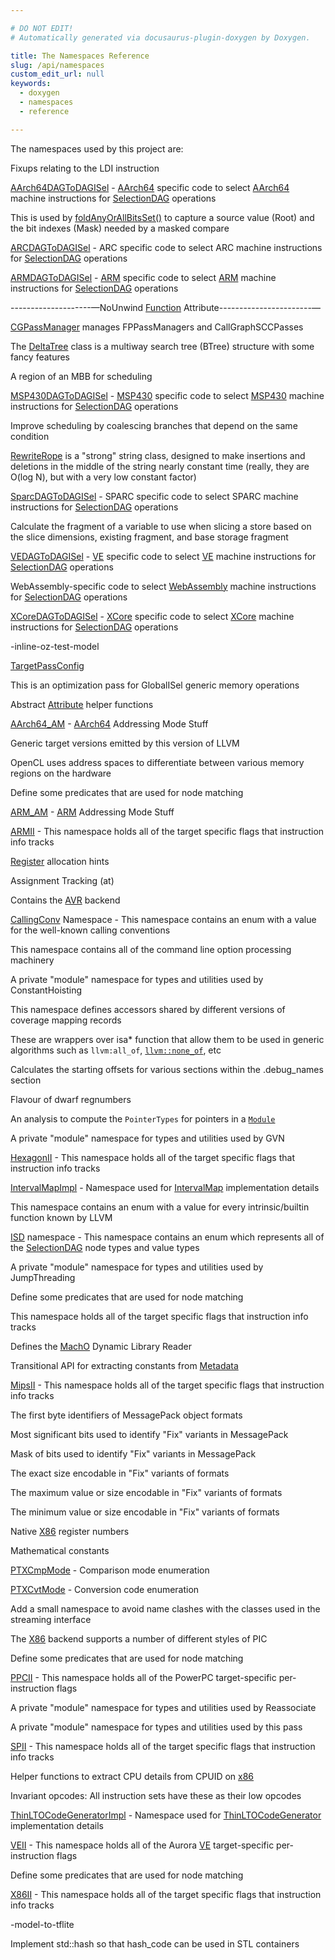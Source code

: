 ```yaml
---

# DO NOT EDIT!
# Automatically generated via docusaurus-plugin-doxygen by Doxygen.

title: The Namespaces Reference
slug: /api/namespaces
custom_edit_url: null
keywords:
  - doxygen
  - namespaces
  - reference

---
```





<DoxygenPage pluginConfig={pluginConfig}>

The namespaces used by this project are:

<TreeTable>

<TreeTableRow
  itemIconLetter="N"
  itemLabel="acc"
  itemLink="/docs/api/namespaces/acc"
  depth="1">
</TreeTableRow>

<TreeTableRow
  itemIconLetter="N"
  itemLabel="adjust"
  itemLink="/docs/api/namespaces/adjust"
  depth="1">
</TreeTableRow>

<TreeTableRow
  itemIconLetter="N"
  itemLabel="ldi"
  itemLink="/docs/api/namespaces/adjust/ldi"
  depth="2">
Fixups relating to the LDI instruction
</TreeTableRow>

<TreeTableRow
  itemIconLetter="N"
  itemLabel="AllocaSlices"
  itemLink="/docs/api/namespaces/allocaslices"
  depth="1">
</TreeTableRow>

<TreeTableRow
  itemIconLetter="N"
  itemLabel="anonymous&#123;A15SDOptimizer.cpp&#125;"
  itemLink="/docs/api/namespaces/anonymous-a15sdoptimizer-cpp-"
  depth="1">
</TreeTableRow>

<TreeTableRow
  itemIconLetter="N"
  itemLabel="anonymous&#123;AArch64A53Fix835769.cpp&#125;"
  itemLink="/docs/api/namespaces/anonymous-aarch64a53fix835769-cpp-"
  depth="1">
</TreeTableRow>

<TreeTableRow
  itemIconLetter="N"
  itemLabel="anonymous&#123;AArch64A57FPLoadBalancing.cpp&#125;"
  itemLink="/docs/api/namespaces/anonymous-aarch64a57fploadbalancing-cpp-"
  depth="1">
</TreeTableRow>

<TreeTableRow
  itemIconLetter="N"
  itemLabel="anonymous&#123;AArch64AdvSIMDScalarPass.cpp&#125;"
  itemLink="/docs/api/namespaces/anonymous-aarch64advsimdscalarpass-cpp-"
  depth="1">
</TreeTableRow>

<TreeTableRow
  itemIconLetter="N"
  itemLabel="anonymous&#123;AArch64Arm64ECCallLowering.cpp&#125;"
  itemLink="/docs/api/namespaces/anonymous-aarch64arm64eccalllowering-cpp-"
  depth="1">
</TreeTableRow>

<TreeTableRow
  itemIconLetter="N"
  itemLabel="anonymous&#123;AArch64AsmBackend.cpp&#125;"
  itemLink="/docs/api/namespaces/anonymous-aarch64asmbackend-cpp-"
  depth="1">
</TreeTableRow>

<TreeTableRow
  itemIconLetter="N"
  itemLabel="CU"
  itemLink="/docs/api/namespaces/anonymous-aarch64asmbackend-cpp-/cu"
  depth="2">
</TreeTableRow>

<TreeTableRow
  itemIconLetter="N"
  itemLabel="anonymous&#123;AArch64AsmParser.cpp&#125;"
  itemLink="/docs/api/namespaces/anonymous-aarch64asmparser-cpp-"
  depth="1">
</TreeTableRow>

<TreeTableRow
  itemIconLetter="N"
  itemLabel="anonymous&#123;AArch64AsmPrinter.cpp&#125;"
  itemLink="/docs/api/namespaces/anonymous-aarch64asmprinter-cpp-"
  depth="1">
</TreeTableRow>

<TreeTableRow
  itemIconLetter="N"
  itemLabel="anonymous&#123;AArch64BranchTargets.cpp&#125;"
  itemLink="/docs/api/namespaces/anonymous-aarch64branchtargets-cpp-"
  depth="1">
</TreeTableRow>

<TreeTableRow
  itemIconLetter="N"
  itemLabel="anonymous&#123;AArch64CallLowering.cpp&#125;"
  itemLink="/docs/api/namespaces/anonymous-aarch64calllowering-cpp-"
  depth="1">
</TreeTableRow>

<TreeTableRow
  itemIconLetter="N"
  itemLabel="anonymous&#123;AArch64CleanupLocalDynamicTLSPass.cpp&#125;"
  itemLink="/docs/api/namespaces/anonymous-aarch64cleanuplocaldynamictlspass-cpp-"
  depth="1">
</TreeTableRow>

<TreeTableRow
  itemIconLetter="N"
  itemLabel="anonymous&#123;AArch64CollectLOH.cpp&#125;"
  itemLink="/docs/api/namespaces/anonymous-aarch64collectloh-cpp-"
  depth="1">
</TreeTableRow>

<TreeTableRow
  itemIconLetter="N"
  itemLabel="anonymous&#123;AArch64CompressJumpTables.cpp&#125;"
  itemLink="/docs/api/namespaces/anonymous-aarch64compressjumptables-cpp-"
  depth="1">
</TreeTableRow>

<TreeTableRow
  itemIconLetter="N"
  itemLabel="anonymous&#123;AArch64CondBrTuning.cpp&#125;"
  itemLink="/docs/api/namespaces/anonymous-aarch64condbrtuning-cpp-"
  depth="1">
</TreeTableRow>

<TreeTableRow
  itemIconLetter="N"
  itemLabel="anonymous&#123;AArch64ConditionalCompares.cpp&#125;"
  itemLink="/docs/api/namespaces/anonymous-aarch64conditionalcompares-cpp-"
  depth="1">
</TreeTableRow>

<TreeTableRow
  itemIconLetter="N"
  itemLabel="anonymous&#123;AArch64ConditionOptimizer.cpp&#125;"
  itemLink="/docs/api/namespaces/anonymous-aarch64conditionoptimizer-cpp-"
  depth="1">
</TreeTableRow>

<TreeTableRow
  itemIconLetter="N"
  itemLabel="anonymous&#123;AArch64DeadRegisterDefinitionsPass.cpp&#125;"
  itemLink="/docs/api/namespaces/anonymous-aarch64deadregisterdefinitionspass-cpp-"
  depth="1">
</TreeTableRow>

<TreeTableRow
  itemIconLetter="N"
  itemLabel="anonymous&#123;AArch64ELFObjectWriter.cpp&#125;"
  itemLink="/docs/api/namespaces/anonymous-aarch64elfobjectwriter-cpp-"
  depth="1">
</TreeTableRow>

<TreeTableRow
  itemIconLetter="N"
  itemLabel="anonymous&#123;AArch64ELFStreamer.cpp&#125;"
  itemLink="/docs/api/namespaces/anonymous-aarch64elfstreamer-cpp-"
  depth="1">
</TreeTableRow>

<TreeTableRow
  itemIconLetter="N"
  itemLabel="anonymous&#123;AArch64ExpandPseudoInsts.cpp&#125;"
  itemLink="/docs/api/namespaces/anonymous-aarch64expandpseudoinsts-cpp-"
  depth="1">
</TreeTableRow>

<TreeTableRow
  itemIconLetter="N"
  itemLabel="anonymous&#123;AArch64FalkorHWPFFix.cpp&#125;"
  itemLink="/docs/api/namespaces/anonymous-aarch64falkorhwpffix-cpp-"
  depth="1">
</TreeTableRow>

<TreeTableRow
  itemIconLetter="N"
  itemLabel="anonymous&#123;AArch64FastISel.cpp&#125;"
  itemLink="/docs/api/namespaces/anonymous-aarch64fastisel-cpp-"
  depth="1">
</TreeTableRow>

<TreeTableRow
  itemIconLetter="N"
  itemLabel="anonymous&#123;AArch64FrameLowering.cpp&#125;"
  itemLink="/docs/api/namespaces/anonymous-aarch64framelowering-cpp-"
  depth="1">
</TreeTableRow>

<TreeTableRow
  itemIconLetter="N"
  itemLabel="anonymous&#123;AArch64InstrInfo.cpp&#125;"
  itemLink="/docs/api/namespaces/anonymous-aarch64instrinfo-cpp-"
  depth="1">
</TreeTableRow>

<TreeTableRow
  itemIconLetter="N"
  itemLabel="anonymous&#123;AArch64InstructionSelector.cpp&#125;"
  itemLink="/docs/api/namespaces/anonymous-aarch64instructionselector-cpp-"
  depth="1">
</TreeTableRow>

<TreeTableRow
  itemIconLetter="N"
  itemLabel="anonymous&#123;AArch64ISelDAGToDAG.cpp&#125;"
  itemLink="/docs/api/namespaces/anonymous-aarch64iseldagtodag-cpp-"
  depth="1">
<a href="/docs/api/classes/anonymous-namespace-aarch64iseldagtodag-cpp-/aarch64dagtodagisel">AArch64DAGToDAGISel</a> - <a href="/docs/api/namespaces/llvm/aarch64">AArch64</a> specific code to select <a href="/docs/api/namespaces/llvm/aarch64">AArch64</a> machine instructions for <a href="/docs/api/classes/llvm/selectiondag">SelectionDAG</a> operations
</TreeTableRow>

<TreeTableRow
  itemIconLetter="N"
  itemLabel="anonymous&#123;AArch64LoadStoreOptimizer.cpp&#125;"
  itemLink="/docs/api/namespaces/anonymous-aarch64loadstoreoptimizer-cpp-"
  depth="1">
</TreeTableRow>

<TreeTableRow
  itemIconLetter="N"
  itemLabel="anonymous&#123;AArch64LowerHomogeneousPrologEpilog.cpp&#125;"
  itemLink="/docs/api/namespaces/anonymous-aarch64lowerhomogeneousprologepilog-cpp-"
  depth="1">
</TreeTableRow>

<TreeTableRow
  itemIconLetter="N"
  itemLabel="anonymous&#123;AArch64MachObjectWriter.cpp&#125;"
  itemLink="/docs/api/namespaces/anonymous-aarch64machobjectwriter-cpp-"
  depth="1">
</TreeTableRow>

<TreeTableRow
  itemIconLetter="N"
  itemLabel="anonymous&#123;AArch64MCCodeEmitter.cpp&#125;"
  itemLink="/docs/api/namespaces/anonymous-aarch64mccodeemitter-cpp-"
  depth="1">
</TreeTableRow>

<TreeTableRow
  itemIconLetter="N"
  itemLabel="anonymous&#123;AArch64MCTargetDesc.cpp&#125;"
  itemLink="/docs/api/namespaces/anonymous-aarch64mctargetdesc-cpp-"
  depth="1">
</TreeTableRow>

<TreeTableRow
  itemIconLetter="N"
  itemLabel="anonymous&#123;AArch64MIPeepholeOpt.cpp&#125;"
  itemLink="/docs/api/namespaces/anonymous-aarch64mipeepholeopt-cpp-"
  depth="1">
</TreeTableRow>

<TreeTableRow
  itemIconLetter="N"
  itemLabel="anonymous&#123;AArch64O0PreLegalizerCombiner.cpp&#125;"
  itemLink="/docs/api/namespaces/anonymous-aarch64o0prelegalizercombiner-cpp-"
  depth="1">
</TreeTableRow>

<TreeTableRow
  itemIconLetter="N"
  itemLabel="anonymous&#123;AArch64PBQPRegAlloc.cpp&#125;"
  itemLink="/docs/api/namespaces/anonymous-aarch64pbqpregalloc-cpp-"
  depth="1">
</TreeTableRow>

<TreeTableRow
  itemIconLetter="N"
  itemLabel="anonymous&#123;AArch64PointerAuth.cpp&#125;"
  itemLink="/docs/api/namespaces/anonymous-aarch64pointerauth-cpp-"
  depth="1">
</TreeTableRow>

<TreeTableRow
  itemIconLetter="N"
  itemLabel="anonymous&#123;AArch64PostCoalescerPass.cpp&#125;"
  itemLink="/docs/api/namespaces/anonymous-aarch64postcoalescerpass-cpp-"
  depth="1">
</TreeTableRow>

<TreeTableRow
  itemIconLetter="N"
  itemLabel="anonymous&#123;AArch64PostLegalizerCombiner.cpp&#125;"
  itemLink="/docs/api/namespaces/anonymous-aarch64postlegalizercombiner-cpp-"
  depth="1">
</TreeTableRow>

<TreeTableRow
  itemIconLetter="N"
  itemLabel="anonymous&#123;AArch64PostLegalizerLowering.cpp&#125;"
  itemLink="/docs/api/namespaces/anonymous-aarch64postlegalizerlowering-cpp-"
  depth="1">
</TreeTableRow>

<TreeTableRow
  itemIconLetter="N"
  itemLabel="anonymous&#123;AArch64PostSelectOptimize.cpp&#125;"
  itemLink="/docs/api/namespaces/anonymous-aarch64postselectoptimize-cpp-"
  depth="1">
</TreeTableRow>

<TreeTableRow
  itemIconLetter="N"
  itemLabel="anonymous&#123;AArch64PreLegalizerCombiner.cpp&#125;"
  itemLink="/docs/api/namespaces/anonymous-aarch64prelegalizercombiner-cpp-"
  depth="1">
</TreeTableRow>

<TreeTableRow
  itemIconLetter="N"
  itemLabel="anonymous&#123;AArch64PromoteConstant.cpp&#125;"
  itemLink="/docs/api/namespaces/anonymous-aarch64promoteconstant-cpp-"
  depth="1">
</TreeTableRow>

<TreeTableRow
  itemIconLetter="N"
  itemLabel="anonymous&#123;AArch64RedundantCopyElimination.cpp&#125;"
  itemLink="/docs/api/namespaces/anonymous-aarch64redundantcopyelimination-cpp-"
  depth="1">
</TreeTableRow>

<TreeTableRow
  itemIconLetter="N"
  itemLabel="anonymous&#123;AArch64SIMDInstrOpt.cpp&#125;"
  itemLink="/docs/api/namespaces/anonymous-aarch64simdinstropt-cpp-"
  depth="1">
</TreeTableRow>

<TreeTableRow
  itemIconLetter="N"
  itemLabel="anonymous&#123;AArch64SLSHardening.cpp&#125;"
  itemLink="/docs/api/namespaces/anonymous-aarch64slshardening-cpp-"
  depth="1">
</TreeTableRow>

<TreeTableRow
  itemIconLetter="N"
  itemLabel="anonymous&#123;AArch64SpeculationHardening.cpp&#125;"
  itemLink="/docs/api/namespaces/anonymous-aarch64speculationhardening-cpp-"
  depth="1">
</TreeTableRow>

<TreeTableRow
  itemIconLetter="N"
  itemLabel="anonymous&#123;AArch64StackTagging.cpp&#125;"
  itemLink="/docs/api/namespaces/anonymous-aarch64stacktagging-cpp-"
  depth="1">
</TreeTableRow>

<TreeTableRow
  itemIconLetter="N"
  itemLabel="anonymous&#123;AArch64StackTaggingPreRA.cpp&#125;"
  itemLink="/docs/api/namespaces/anonymous-aarch64stacktaggingprera-cpp-"
  depth="1">
</TreeTableRow>

<TreeTableRow
  itemIconLetter="N"
  itemLabel="anonymous&#123;AArch64StorePairSuppress.cpp&#125;"
  itemLink="/docs/api/namespaces/anonymous-aarch64storepairsuppress-cpp-"
  depth="1">
</TreeTableRow>

<TreeTableRow
  itemIconLetter="N"
  itemLabel="anonymous&#123;AArch64TargetMachine.cpp&#125;"
  itemLink="/docs/api/namespaces/anonymous-aarch64targetmachine-cpp-"
  depth="1">
</TreeTableRow>

<TreeTableRow
  itemIconLetter="N"
  itemLabel="anonymous&#123;AArch64TargetStreamer.h&#125;"
  itemLink="/docs/api/namespaces/anonymous-aarch64targetstreamer-h-"
  depth="1">
</TreeTableRow>

<TreeTableRow
  itemIconLetter="N"
  itemLabel="anonymous&#123;AArch64TargetTransformInfo.cpp&#125;"
  itemLink="/docs/api/namespaces/anonymous-aarch64targettransforminfo-cpp-"
  depth="1">
</TreeTableRow>

<TreeTableRow
  itemIconLetter="N"
  itemLabel="anonymous&#123;AArch64WinCOFFObjectWriter.cpp&#125;"
  itemLink="/docs/api/namespaces/anonymous-aarch64wincoffobjectwriter-cpp-"
  depth="1">
</TreeTableRow>

<TreeTableRow
  itemIconLetter="N"
  itemLabel="anonymous&#123;AArch64WinCOFFStreamer.cpp&#125;"
  itemLink="/docs/api/namespaces/anonymous-aarch64wincoffstreamer-cpp-"
  depth="1">
</TreeTableRow>

<TreeTableRow
  itemIconLetter="N"
  itemLabel="anonymous&#123;AccelTable.cpp&#125;"
  itemLink="/docs/api/namespaces/anonymous-acceltable-cpp-"
  depth="1">
</TreeTableRow>

<TreeTableRow
  itemIconLetter="N"
  itemLabel="anonymous&#123;ADCE.cpp&#125;"
  itemLink="/docs/api/namespaces/anonymous-adce-cpp-"
  depth="1">
</TreeTableRow>

<TreeTableRow
  itemIconLetter="N"
  itemLabel="anonymous&#123;AddressSanitizer.cpp&#125;"
  itemLink="/docs/api/namespaces/anonymous-addresssanitizer-cpp-"
  depth="1">
</TreeTableRow>

<TreeTableRow
  itemIconLetter="N"
  itemLabel="anonymous&#123;AggressiveInstCombine.cpp&#125;"
  itemLink="/docs/api/namespaces/anonymous-aggressiveinstcombine-cpp-"
  depth="1">
This is used by <a href="/docs/api/files/lib/lib/transforms/lib/transforms/aggressiveinstcombine/aggressiveinstcombine-cpp/#a32ffe3fd425265e0290c803c36cc1612">foldAnyOrAllBitsSet()</a> to capture a source value (Root) and the bit indexes (Mask) needed by a masked compare
</TreeTableRow>

<TreeTableRow
  itemIconLetter="N"
  itemLabel="anonymous&#123;AlwaysInliner.cpp&#125;"
  itemLink="/docs/api/namespaces/anonymous-alwaysinliner-cpp-"
  depth="1">
</TreeTableRow>

<TreeTableRow
  itemIconLetter="N"
  itemLabel="anonymous&#123;AMDGPUAlwaysInlinePass.cpp&#125;"
  itemLink="/docs/api/namespaces/anonymous-amdgpualwaysinlinepass-cpp-"
  depth="1">
</TreeTableRow>

<TreeTableRow
  itemIconLetter="N"
  itemLabel="anonymous&#123;AMDGPUAnnotateKernelFeatures.cpp&#125;"
  itemLink="/docs/api/namespaces/anonymous-amdgpuannotatekernelfeatures-cpp-"
  depth="1">
</TreeTableRow>

<TreeTableRow
  itemIconLetter="N"
  itemLabel="anonymous&#123;AMDGPUAnnotateUniformValues.cpp&#125;"
  itemLink="/docs/api/namespaces/anonymous-amdgpuannotateuniformvalues-cpp-"
  depth="1">
</TreeTableRow>

<TreeTableRow
  itemIconLetter="N"
  itemLabel="anonymous&#123;AMDGPUAsmBackend.cpp&#125;"
  itemLink="/docs/api/namespaces/anonymous-amdgpuasmbackend-cpp-"
  depth="1">
</TreeTableRow>

<TreeTableRow
  itemIconLetter="N"
  itemLabel="anonymous&#123;AMDGPUAsmParser.cpp&#125;"
  itemLink="/docs/api/namespaces/anonymous-amdgpuasmparser-cpp-"
  depth="1">
</TreeTableRow>

<TreeTableRow
  itemIconLetter="N"
  itemLabel="anonymous&#123;AMDGPUAtomicOptimizer.cpp&#125;"
  itemLink="/docs/api/namespaces/anonymous-amdgpuatomicoptimizer-cpp-"
  depth="1">
</TreeTableRow>

<TreeTableRow
  itemIconLetter="N"
  itemLabel="anonymous&#123;AMDGPUAttributor.cpp&#125;"
  itemLink="/docs/api/namespaces/anonymous-amdgpuattributor-cpp-"
  depth="1">
</TreeTableRow>

<TreeTableRow
  itemIconLetter="N"
  itemLabel="anonymous&#123;AMDGPUBaseInfo.cpp&#125;"
  itemLink="/docs/api/namespaces/anonymous-amdgpubaseinfo-cpp-"
  depth="1">
</TreeTableRow>

<TreeTableRow
  itemIconLetter="N"
  itemLabel="anonymous&#123;AMDGPUCallLowering.cpp&#125;"
  itemLink="/docs/api/namespaces/anonymous-amdgpucalllowering-cpp-"
  depth="1">
</TreeTableRow>

<TreeTableRow
  itemIconLetter="N"
  itemLabel="anonymous&#123;AMDGPUCodeGenPrepare.cpp&#125;"
  itemLink="/docs/api/namespaces/anonymous-amdgpucodegenprepare-cpp-"
  depth="1">
</TreeTableRow>

<TreeTableRow
  itemIconLetter="N"
  itemLabel="anonymous&#123;AMDGPUCtorDtorLowering.cpp&#125;"
  itemLink="/docs/api/namespaces/anonymous-amdgpuctordtorlowering-cpp-"
  depth="1">
</TreeTableRow>

<TreeTableRow
  itemIconLetter="N"
  itemLabel="anonymous&#123;AMDGPUELFObjectWriter.cpp&#125;"
  itemLink="/docs/api/namespaces/anonymous-amdgpuelfobjectwriter-cpp-"
  depth="1">
</TreeTableRow>

<TreeTableRow
  itemIconLetter="N"
  itemLabel="anonymous&#123;AMDGPUELFStreamer.cpp&#125;"
  itemLink="/docs/api/namespaces/anonymous-amdgpuelfstreamer-cpp-"
  depth="1">
</TreeTableRow>

<TreeTableRow
  itemIconLetter="N"
  itemLabel="anonymous&#123;AMDGPUExportClustering.cpp&#125;"
  itemLink="/docs/api/namespaces/anonymous-amdgpuexportclustering-cpp-"
  depth="1">
</TreeTableRow>

<TreeTableRow
  itemIconLetter="N"
  itemLabel="anonymous&#123;AMDGPUGlobalISelDivergenceLowering.cpp&#125;"
  itemLink="/docs/api/namespaces/anonymous-amdgpuglobaliseldivergencelowering-cpp-"
  depth="1">
</TreeTableRow>

<TreeTableRow
  itemIconLetter="N"
  itemLabel="anonymous&#123;AMDGPUIGroupLP.cpp&#125;"
  itemLink="/docs/api/namespaces/anonymous-amdgpuigrouplp-cpp-"
  depth="1">
</TreeTableRow>

<TreeTableRow
  itemIconLetter="N"
  itemLabel="anonymous&#123;AMDGPUImageIntrinsicOptimizer.cpp&#125;"
  itemLink="/docs/api/namespaces/anonymous-amdgpuimageintrinsicoptimizer-cpp-"
  depth="1">
</TreeTableRow>

<TreeTableRow
  itemIconLetter="N"
  itemLabel="anonymous&#123;AMDGPUInsertDelayAlu.cpp&#125;"
  itemLink="/docs/api/namespaces/anonymous-amdgpuinsertdelayalu-cpp-"
  depth="1">
</TreeTableRow>

<TreeTableRow
  itemIconLetter="N"
  itemLabel="anonymous&#123;AMDGPUInstCombineIntrinsic.cpp&#125;"
  itemLink="/docs/api/namespaces/anonymous-amdgpuinstcombineintrinsic-cpp-"
  depth="1">
</TreeTableRow>

<TreeTableRow
  itemIconLetter="N"
  itemLabel="anonymous&#123;AMDGPUInstructionSelector.h&#125;"
  itemLink="/docs/api/namespaces/anonymous-amdgpuinstructionselector-h-"
  depth="1">
</TreeTableRow>

<TreeTableRow
  itemIconLetter="N"
  itemLabel="anonymous&#123;AMDGPUISelDAGToDAG.cpp&#125;"
  itemLink="/docs/api/namespaces/anonymous-amdgpuiseldagtodag-cpp-"
  depth="1">
</TreeTableRow>

<TreeTableRow
  itemIconLetter="N"
  itemLabel="anonymous&#123;AMDGPULateCodeGenPrepare.cpp&#125;"
  itemLink="/docs/api/namespaces/anonymous-amdgpulatecodegenprepare-cpp-"
  depth="1">
</TreeTableRow>

<TreeTableRow
  itemIconLetter="N"
  itemLabel="anonymous&#123;AMDGPULibFunc.cpp&#125;"
  itemLink="/docs/api/namespaces/anonymous-amdgpulibfunc-cpp-"
  depth="1">
</TreeTableRow>

<TreeTableRow
  itemIconLetter="N"
  itemLabel="anonymous&#123;AMDGPULowerBufferFatPointers.cpp&#125;"
  itemLink="/docs/api/namespaces/anonymous-amdgpulowerbufferfatpointers-cpp-"
  depth="1">
</TreeTableRow>

<TreeTableRow
  itemIconLetter="N"
  itemLabel="anonymous&#123;AMDGPULowerKernelArguments.cpp&#125;"
  itemLink="/docs/api/namespaces/anonymous-amdgpulowerkernelarguments-cpp-"
  depth="1">
</TreeTableRow>

<TreeTableRow
  itemIconLetter="N"
  itemLabel="anonymous&#123;AMDGPULowerKernelAttributes.cpp&#125;"
  itemLink="/docs/api/namespaces/anonymous-amdgpulowerkernelattributes-cpp-"
  depth="1">
</TreeTableRow>

<TreeTableRow
  itemIconLetter="N"
  itemLabel="anonymous&#123;AMDGPULowerModuleLDSPass.cpp&#125;"
  itemLink="/docs/api/namespaces/anonymous-amdgpulowermoduleldspass-cpp-"
  depth="1">
</TreeTableRow>

<TreeTableRow
  itemIconLetter="N"
  itemLabel="anonymous&#123;AMDGPUMacroFusion.cpp&#125;"
  itemLink="/docs/api/namespaces/anonymous-amdgpumacrofusion-cpp-"
  depth="1">
</TreeTableRow>

<TreeTableRow
  itemIconLetter="N"
  itemLabel="anonymous&#123;AMDGPUMarkLastScratchLoad.cpp&#125;"
  itemLink="/docs/api/namespaces/anonymous-amdgpumarklastscratchload-cpp-"
  depth="1">
</TreeTableRow>

<TreeTableRow
  itemIconLetter="N"
  itemLabel="anonymous&#123;AMDGPUMCCodeEmitter.cpp&#125;"
  itemLink="/docs/api/namespaces/anonymous-amdgpumccodeemitter-cpp-"
  depth="1">
</TreeTableRow>

<TreeTableRow
  itemIconLetter="N"
  itemLabel="anonymous&#123;AMDGPUMCInstLower.h&#125;"
  itemLink="/docs/api/namespaces/anonymous-amdgpumcinstlower-h-"
  depth="1">
</TreeTableRow>

<TreeTableRow
  itemIconLetter="N"
  itemLabel="anonymous&#123;AMDGPUMCTargetDesc.cpp&#125;"
  itemLink="/docs/api/namespaces/anonymous-amdgpumctargetdesc-cpp-"
  depth="1">
</TreeTableRow>

<TreeTableRow
  itemIconLetter="N"
  itemLabel="anonymous&#123;AMDGPUOpenCLEnqueuedBlockLowering.cpp&#125;"
  itemLink="/docs/api/namespaces/anonymous-amdgpuopenclenqueuedblocklowering-cpp-"
  depth="1">
</TreeTableRow>

<TreeTableRow
  itemIconLetter="N"
  itemLabel="anonymous&#123;AMDGPUPerfHintAnalysis.cpp&#125;"
  itemLink="/docs/api/namespaces/anonymous-amdgpuperfhintanalysis-cpp-"
  depth="1">
</TreeTableRow>

<TreeTableRow
  itemIconLetter="N"
  itemLabel="anonymous&#123;AMDGPUPostLegalizerCombiner.cpp&#125;"
  itemLink="/docs/api/namespaces/anonymous-amdgpupostlegalizercombiner-cpp-"
  depth="1">
</TreeTableRow>

<TreeTableRow
  itemIconLetter="N"
  itemLabel="anonymous&#123;AMDGPUPreLegalizerCombiner.cpp&#125;"
  itemLink="/docs/api/namespaces/anonymous-amdgpuprelegalizercombiner-cpp-"
  depth="1">
</TreeTableRow>

<TreeTableRow
  itemIconLetter="N"
  itemLabel="anonymous&#123;AMDGPUPreloadKernArgProlog.cpp&#125;"
  itemLink="/docs/api/namespaces/anonymous-amdgpupreloadkernargprolog-cpp-"
  depth="1">
</TreeTableRow>

<TreeTableRow
  itemIconLetter="N"
  itemLabel="anonymous&#123;AMDGPUPrintfRuntimeBinding.cpp&#125;"
  itemLink="/docs/api/namespaces/anonymous-amdgpuprintfruntimebinding-cpp-"
  depth="1">
</TreeTableRow>

<TreeTableRow
  itemIconLetter="N"
  itemLabel="anonymous&#123;AMDGPUPromoteAlloca.cpp&#125;"
  itemLink="/docs/api/namespaces/anonymous-amdgpupromotealloca-cpp-"
  depth="1">
</TreeTableRow>

<TreeTableRow
  itemIconLetter="N"
  itemLabel="anonymous&#123;AMDGPUPromoteKernelArguments.cpp&#125;"
  itemLink="/docs/api/namespaces/anonymous-amdgpupromotekernelarguments-cpp-"
  depth="1">
</TreeTableRow>

<TreeTableRow
  itemIconLetter="N"
  itemLabel="anonymous&#123;AMDGPURegBankCombiner.cpp&#125;"
  itemLink="/docs/api/namespaces/anonymous-amdgpuregbankcombiner-cpp-"
  depth="1">
</TreeTableRow>

<TreeTableRow
  itemIconLetter="N"
  itemLabel="anonymous&#123;AMDGPURegBankLegalize.cpp&#125;"
  itemLink="/docs/api/namespaces/anonymous-amdgpuregbanklegalize-cpp-"
  depth="1">
</TreeTableRow>

<TreeTableRow
  itemIconLetter="N"
  itemLabel="anonymous&#123;AMDGPURegBankSelect.cpp&#125;"
  itemLink="/docs/api/namespaces/anonymous-amdgpuregbankselect-cpp-"
  depth="1">
</TreeTableRow>

<TreeTableRow
  itemIconLetter="N"
  itemLabel="anonymous&#123;AMDGPURegisterBankInfo.cpp&#125;"
  itemLink="/docs/api/namespaces/anonymous-amdgpuregisterbankinfo-cpp-"
  depth="1">
</TreeTableRow>

<TreeTableRow
  itemIconLetter="N"
  itemLabel="anonymous&#123;AMDGPURemoveIncompatibleFunctions.cpp&#125;"
  itemLink="/docs/api/namespaces/anonymous-amdgpuremoveincompatiblefunctions-cpp-"
  depth="1">
</TreeTableRow>

<TreeTableRow
  itemIconLetter="N"
  itemLabel="anonymous&#123;AMDGPUReserveWWMRegs.cpp&#125;"
  itemLink="/docs/api/namespaces/anonymous-amdgpureservewwmregs-cpp-"
  depth="1">
</TreeTableRow>

<TreeTableRow
  itemIconLetter="N"
  itemLabel="anonymous&#123;AMDGPURewriteOutArguments.cpp&#125;"
  itemLink="/docs/api/namespaces/anonymous-amdgpurewriteoutarguments-cpp-"
  depth="1">
</TreeTableRow>

<TreeTableRow
  itemIconLetter="N"
  itemLabel="anonymous&#123;AMDGPURewriteUndefForPHI.cpp&#125;"
  itemLink="/docs/api/namespaces/anonymous-amdgpurewriteundefforphi-cpp-"
  depth="1">
</TreeTableRow>

<TreeTableRow
  itemIconLetter="N"
  itemLabel="anonymous&#123;AMDGPUSetWavePriority.cpp&#125;"
  itemLink="/docs/api/namespaces/anonymous-amdgpusetwavepriority-cpp-"
  depth="1">
</TreeTableRow>

<TreeTableRow
  itemIconLetter="N"
  itemLabel="anonymous&#123;AMDGPUSwLowerLDS.cpp&#125;"
  itemLink="/docs/api/namespaces/anonymous-amdgpuswlowerlds-cpp-"
  depth="1">
</TreeTableRow>

<TreeTableRow
  itemIconLetter="N"
  itemLabel="anonymous&#123;AMDGPUTargetMachine.cpp&#125;"
  itemLink="/docs/api/namespaces/anonymous-amdgputargetmachine-cpp-"
  depth="1">
</TreeTableRow>

<TreeTableRow
  itemIconLetter="N"
  itemLabel="anonymous&#123;AMDGPUUnifyDivergentExitNodes.cpp&#125;"
  itemLink="/docs/api/namespaces/anonymous-amdgpuunifydivergentexitnodes-cpp-"
  depth="1">
</TreeTableRow>

<TreeTableRow
  itemIconLetter="N"
  itemLabel="anonymous&#123;AMDGPUUnifyMetadata.cpp&#125;"
  itemLink="/docs/api/namespaces/anonymous-amdgpuunifymetadata-cpp-"
  depth="1">
</TreeTableRow>

<TreeTableRow
  itemIconLetter="N"
  itemLabel="kOCLMD"
  itemLink="/docs/api/namespaces/anonymous-amdgpuunifymetadata-cpp-/koclmd"
  depth="2">
</TreeTableRow>

<TreeTableRow
  itemIconLetter="N"
  itemLabel="anonymous&#123;ARCAsmPrinter.cpp&#125;"
  itemLink="/docs/api/namespaces/anonymous-arcasmprinter-cpp-"
  depth="1">
</TreeTableRow>

<TreeTableRow
  itemIconLetter="N"
  itemLabel="anonymous&#123;ARCBranchFinalize.cpp&#125;"
  itemLink="/docs/api/namespaces/anonymous-arcbranchfinalize-cpp-"
  depth="1">
</TreeTableRow>

<TreeTableRow
  itemIconLetter="N"
  itemLabel="anonymous&#123;ARCDisassembler.cpp&#125;"
  itemLink="/docs/api/namespaces/anonymous-arcdisassembler-cpp-"
  depth="1">
</TreeTableRow>

<TreeTableRow
  itemIconLetter="N"
  itemLabel="anonymous&#123;ARCExpandPseudos.cpp&#125;"
  itemLink="/docs/api/namespaces/anonymous-arcexpandpseudos-cpp-"
  depth="1">
</TreeTableRow>

<TreeTableRow
  itemIconLetter="N"
  itemLabel="anonymous&#123;ArchiveWriter.cpp&#125;"
  itemLink="/docs/api/namespaces/anonymous-archivewriter-cpp-"
  depth="1">
</TreeTableRow>

<TreeTableRow
  itemIconLetter="N"
  itemLabel="anonymous&#123;ARCISelDAGToDAG.cpp&#125;"
  itemLink="/docs/api/namespaces/anonymous-arciseldagtodag-cpp-"
  depth="1">
<a href="/docs/api/classes/anonymous-namespace-arciseldagtodag-cpp-/arcdagtodagisel">ARCDAGToDAGISel</a> - ARC specific code to select ARC machine instructions for <a href="/docs/api/classes/llvm/selectiondag">SelectionDAG</a> operations
</TreeTableRow>

<TreeTableRow
  itemIconLetter="N"
  itemLabel="anonymous&#123;ARCISelLowering.cpp&#125;"
  itemLink="/docs/api/namespaces/anonymous-arcisellowering-cpp-"
  depth="1">
</TreeTableRow>

<TreeTableRow
  itemIconLetter="N"
  itemLabel="anonymous&#123;ARCOptAddrMode.cpp&#125;"
  itemLink="/docs/api/namespaces/anonymous-arcoptaddrmode-cpp-"
  depth="1">
</TreeTableRow>

<TreeTableRow
  itemIconLetter="N"
  itemLabel="anonymous&#123;ARCTargetMachine.cpp&#125;"
  itemLink="/docs/api/namespaces/anonymous-arctargetmachine-cpp-"
  depth="1">
</TreeTableRow>

<TreeTableRow
  itemIconLetter="N"
  itemLabel="anonymous&#123;ArgumentPromotion.cpp&#125;"
  itemLink="/docs/api/namespaces/anonymous-argumentpromotion-cpp-"
  depth="1">
</TreeTableRow>

<TreeTableRow
  itemIconLetter="N"
  itemLabel="anonymous&#123;ARMAsmBackend.cpp&#125;"
  itemLink="/docs/api/namespaces/anonymous-armasmbackend-cpp-"
  depth="1">
</TreeTableRow>

<TreeTableRow
  itemIconLetter="N"
  itemLabel="anonymous&#123;ARMAsmParser.cpp&#125;"
  itemLink="/docs/api/namespaces/anonymous-armasmparser-cpp-"
  depth="1">
</TreeTableRow>

<TreeTableRow
  itemIconLetter="N"
  itemLabel="anonymous&#123;ARMBaseInstrInfo.cpp&#125;"
  itemLink="/docs/api/namespaces/anonymous-armbaseinstrinfo-cpp-"
  depth="1">
</TreeTableRow>

<TreeTableRow
  itemIconLetter="N"
  itemLabel="anonymous&#123;ARMBranchTargets.cpp&#125;"
  itemLink="/docs/api/namespaces/anonymous-armbranchtargets-cpp-"
  depth="1">
</TreeTableRow>

<TreeTableRow
  itemIconLetter="N"
  itemLabel="anonymous&#123;ARMCallLowering.cpp&#125;"
  itemLink="/docs/api/namespaces/anonymous-armcalllowering-cpp-"
  depth="1">
</TreeTableRow>

<TreeTableRow
  itemIconLetter="N"
  itemLabel="anonymous&#123;ARMConstantIslandPass.cpp&#125;"
  itemLink="/docs/api/namespaces/anonymous-armconstantislandpass-cpp-"
  depth="1">
</TreeTableRow>

<TreeTableRow
  itemIconLetter="N"
  itemLabel="anonymous&#123;ARMDisassembler.cpp&#125;"
  itemLink="/docs/api/namespaces/anonymous-armdisassembler-cpp-"
  depth="1">
</TreeTableRow>

<TreeTableRow
  itemIconLetter="N"
  itemLabel="anonymous&#123;ARMELFObjectWriter.cpp&#125;"
  itemLink="/docs/api/namespaces/anonymous-armelfobjectwriter-cpp-"
  depth="1">
</TreeTableRow>

<TreeTableRow
  itemIconLetter="N"
  itemLabel="anonymous&#123;ARMELFStreamer.cpp&#125;"
  itemLink="/docs/api/namespaces/anonymous-armelfstreamer-cpp-"
  depth="1">
</TreeTableRow>

<TreeTableRow
  itemIconLetter="N"
  itemLabel="anonymous&#123;ARMExpandPseudoInsts.cpp&#125;"
  itemLink="/docs/api/namespaces/anonymous-armexpandpseudoinsts-cpp-"
  depth="1">
</TreeTableRow>

<TreeTableRow
  itemIconLetter="N"
  itemLabel="anonymous&#123;ARMFastISel.cpp&#125;"
  itemLink="/docs/api/namespaces/anonymous-armfastisel-cpp-"
  depth="1">
</TreeTableRow>

<TreeTableRow
  itemIconLetter="N"
  itemLabel="anonymous&#123;ARMFixCortexA57AES1742098Pass.cpp&#125;"
  itemLink="/docs/api/namespaces/anonymous-armfixcortexa57aes1742098pass-cpp-"
  depth="1">
</TreeTableRow>

<TreeTableRow
  itemIconLetter="N"
  itemLabel="anonymous&#123;ARMFrameLowering.cpp&#125;"
  itemLink="/docs/api/namespaces/anonymous-armframelowering-cpp-"
  depth="1">
</TreeTableRow>

<TreeTableRow
  itemIconLetter="N"
  itemLabel="anonymous&#123;ARMInstructionSelector.cpp&#125;"
  itemLink="/docs/api/namespaces/anonymous-arminstructionselector-cpp-"
  depth="1">
</TreeTableRow>

<TreeTableRow
  itemIconLetter="N"
  itemLabel="anonymous&#123;ARMISelDAGToDAG.cpp&#125;"
  itemLink="/docs/api/namespaces/anonymous-armiseldagtodag-cpp-"
  depth="1">
<a href="/docs/api/classes/anonymous-namespace-armiseldagtodag-cpp-/armdagtodagisel">ARMDAGToDAGISel</a> - <a href="/docs/api/namespaces/llvm/arm">ARM</a> specific code to select <a href="/docs/api/namespaces/llvm/arm">ARM</a> machine instructions for <a href="/docs/api/classes/llvm/selectiondag">SelectionDAG</a> operations
</TreeTableRow>

<TreeTableRow
  itemIconLetter="N"
  itemLabel="anonymous&#123;ARMLoadStoreOptimizer.cpp&#125;"
  itemLink="/docs/api/namespaces/anonymous-armloadstoreoptimizer-cpp-"
  depth="1">
</TreeTableRow>

<TreeTableRow
  itemIconLetter="N"
  itemLabel="anonymous&#123;ARMLowOverheadLoops.cpp&#125;"
  itemLink="/docs/api/namespaces/anonymous-armlowoverheadloops-cpp-"
  depth="1">
</TreeTableRow>

<TreeTableRow
  itemIconLetter="N"
  itemLabel="anonymous&#123;ARMMachObjectWriter.cpp&#125;"
  itemLink="/docs/api/namespaces/anonymous-armmachobjectwriter-cpp-"
  depth="1">
</TreeTableRow>

<TreeTableRow
  itemIconLetter="N"
  itemLabel="anonymous&#123;ARMMachORelocationInfo.cpp&#125;"
  itemLink="/docs/api/namespaces/anonymous-armmachorelocationinfo-cpp-"
  depth="1">
</TreeTableRow>

<TreeTableRow
  itemIconLetter="N"
  itemLabel="anonymous&#123;ARMMCCodeEmitter.cpp&#125;"
  itemLink="/docs/api/namespaces/anonymous-armmccodeemitter-cpp-"
  depth="1">
</TreeTableRow>

<TreeTableRow
  itemIconLetter="N"
  itemLabel="anonymous&#123;ARMMCTargetDesc.cpp&#125;"
  itemLink="/docs/api/namespaces/anonymous-armmctargetdesc-cpp-"
  depth="1">
</TreeTableRow>

<TreeTableRow
  itemIconLetter="N"
  itemLabel="anonymous&#123;ARMOptimizeBarriersPass.cpp&#125;"
  itemLink="/docs/api/namespaces/anonymous-armoptimizebarrierspass-cpp-"
  depth="1">
</TreeTableRow>

<TreeTableRow
  itemIconLetter="N"
  itemLabel="anonymous&#123;ARMParallelDSP.cpp&#125;"
  itemLink="/docs/api/namespaces/anonymous-armparalleldsp-cpp-"
  depth="1">
</TreeTableRow>

<TreeTableRow
  itemIconLetter="N"
  itemLabel="anonymous&#123;ARMSLSHardening.cpp&#125;"
  itemLink="/docs/api/namespaces/anonymous-armslshardening-cpp-"
  depth="1">
</TreeTableRow>

<TreeTableRow
  itemIconLetter="N"
  itemLabel="anonymous&#123;ARMTargetMachine.cpp&#125;"
  itemLink="/docs/api/namespaces/anonymous-armtargetmachine-cpp-"
  depth="1">
</TreeTableRow>

<TreeTableRow
  itemIconLetter="N"
  itemLabel="anonymous&#123;ARMUnwindOpAsm.cpp&#125;"
  itemLink="/docs/api/namespaces/anonymous-armunwindopasm-cpp-"
  depth="1">
</TreeTableRow>

<TreeTableRow
  itemIconLetter="N"
  itemLabel="anonymous&#123;ARMWinCOFFObjectWriter.cpp&#125;"
  itemLink="/docs/api/namespaces/anonymous-armwincoffobjectwriter-cpp-"
  depth="1">
</TreeTableRow>

<TreeTableRow
  itemIconLetter="N"
  itemLabel="anonymous&#123;ARMWinCOFFStreamer.cpp&#125;"
  itemLink="/docs/api/namespaces/anonymous-armwincoffstreamer-cpp-"
  depth="1">
</TreeTableRow>

<TreeTableRow
  itemIconLetter="N"
  itemLabel="anonymous&#123;AsmParser.cpp&#125;"
  itemLink="/docs/api/namespaces/anonymous-asmparser-cpp-"
  depth="1">
</TreeTableRow>

<TreeTableRow
  itemIconLetter="N"
  itemLabel="anonymous&#123;AsmPrinter.cpp&#125;"
  itemLink="/docs/api/namespaces/anonymous-asmprinter-cpp-"
  depth="1">
</TreeTableRow>

<TreeTableRow
  itemIconLetter="N"
  itemLabel="anonymous&#123;AsmWriter.cpp&#125;"
  itemLink="/docs/api/namespaces/anonymous-asmwriter-cpp-"
  depth="1">
</TreeTableRow>

<TreeTableRow
  itemIconLetter="N"
  itemLabel="anonymous&#123;AssignmentTrackingAnalysis.cpp&#125;"
  itemLink="/docs/api/namespaces/anonymous-assignmenttrackinganalysis-cpp-"
  depth="1">
</TreeTableRow>

<TreeTableRow
  itemIconLetter="N"
  itemLabel="anonymous&#123;AssumeBundleBuilder.cpp&#125;"
  itemLink="/docs/api/namespaces/anonymous-assumebundlebuilder-cpp-"
  depth="1">
</TreeTableRow>

<TreeTableRow
  itemIconLetter="N"
  itemLabel="anonymous&#123;Assumptions.cpp&#125;"
  itemLink="/docs/api/namespaces/anonymous-assumptions-cpp-"
  depth="1">
</TreeTableRow>

<TreeTableRow
  itemIconLetter="N"
  itemLabel="anonymous&#123;AtomicExpandPass.cpp&#125;"
  itemLink="/docs/api/namespaces/anonymous-atomicexpandpass-cpp-"
  depth="1">
</TreeTableRow>

<TreeTableRow
  itemIconLetter="N"
  itemLabel="anonymous&#123;AttributorAttributes.cpp&#125;"
  itemLink="/docs/api/namespaces/anonymous-attributorattributes-cpp-"
  depth="1">
--------------------—NoUnwind <a href="/docs/api/classes/llvm/function">Function</a> Attribute-----------------------—
</TreeTableRow>

<TreeTableRow
  itemIconLetter="N"
  itemLabel="anonymous&#123;AutoUpgrade.cpp&#125;"
  itemLink="/docs/api/namespaces/anonymous-autoupgrade-cpp-"
  depth="1">
</TreeTableRow>

<TreeTableRow
  itemIconLetter="N"
  itemLabel="anonymous&#123;AVRAsmParser.cpp&#125;"
  itemLink="/docs/api/namespaces/anonymous-avrasmparser-cpp-"
  depth="1">
</TreeTableRow>

<TreeTableRow
  itemIconLetter="N"
  itemLabel="anonymous&#123;AVRDisassembler.cpp&#125;"
  itemLink="/docs/api/namespaces/anonymous-avrdisassembler-cpp-"
  depth="1">
</TreeTableRow>

<TreeTableRow
  itemIconLetter="N"
  itemLabel="anonymous&#123;AVRExpandPseudoInsts.cpp&#125;"
  itemLink="/docs/api/namespaces/anonymous-avrexpandpseudoinsts-cpp-"
  depth="1">
</TreeTableRow>

<TreeTableRow
  itemIconLetter="N"
  itemLabel="anonymous&#123;AVRISelDAGToDAG.cpp&#125;"
  itemLink="/docs/api/namespaces/anonymous-avriseldagtodag-cpp-"
  depth="1">
</TreeTableRow>

<TreeTableRow
  itemIconLetter="N"
  itemLabel="anonymous&#123;AVRShiftExpand.cpp&#125;"
  itemLink="/docs/api/namespaces/anonymous-avrshiftexpand-cpp-"
  depth="1">
</TreeTableRow>

<TreeTableRow
  itemIconLetter="N"
  itemLabel="anonymous&#123;BarrierNoopPass.cpp&#125;"
  itemLink="/docs/api/namespaces/anonymous-barriernooppass-cpp-"
  depth="1">
</TreeTableRow>

<TreeTableRow
  itemIconLetter="N"
  itemLabel="anonymous&#123;BasicAliasAnalysis.cpp&#125;"
  itemLink="/docs/api/namespaces/anonymous-basicaliasanalysis-cpp-"
  depth="1">
</TreeTableRow>

<TreeTableRow
  itemIconLetter="N"
  itemLabel="anonymous&#123;BasicBlockPathCloning.cpp&#125;"
  itemLink="/docs/api/namespaces/anonymous-basicblockpathcloning-cpp-"
  depth="1">
</TreeTableRow>

<TreeTableRow
  itemIconLetter="N"
  itemLabel="anonymous&#123;BasicBlockSections.cpp&#125;"
  itemLink="/docs/api/namespaces/anonymous-basicblocksections-cpp-"
  depth="1">
</TreeTableRow>

<TreeTableRow
  itemIconLetter="N"
  itemLabel="anonymous&#123;BinaryStreamRef.cpp&#125;"
  itemLink="/docs/api/namespaces/anonymous-binarystreamref-cpp-"
  depth="1">
</TreeTableRow>

<TreeTableRow
  itemIconLetter="N"
  itemLabel="anonymous&#123;BitcodeReader.cpp&#125;"
  itemLink="/docs/api/namespaces/anonymous-bitcodereader-cpp-"
  depth="1">
</TreeTableRow>

<TreeTableRow
  itemIconLetter="N"
  itemLabel="anonymous&#123;BitcodeWriter.cpp&#125;"
  itemLink="/docs/api/namespaces/anonymous-bitcodewriter-cpp-"
  depth="1">
</TreeTableRow>

<TreeTableRow
  itemIconLetter="N"
  itemLabel="anonymous&#123;BitcodeWriterPass.cpp&#125;"
  itemLink="/docs/api/namespaces/anonymous-bitcodewriterpass-cpp-"
  depth="1">
</TreeTableRow>

<TreeTableRow
  itemIconLetter="N"
  itemLabel="anonymous&#123;BitTracker.cpp&#125;"
  itemLink="/docs/api/namespaces/anonymous-bittracker-cpp-"
  depth="1">
</TreeTableRow>

<TreeTableRow
  itemIconLetter="N"
  itemLabel="anonymous&#123;BlockExtractor.cpp&#125;"
  itemLink="/docs/api/namespaces/anonymous-blockextractor-cpp-"
  depth="1">
</TreeTableRow>

<TreeTableRow
  itemIconLetter="N"
  itemLabel="anonymous&#123;BlockFrequencyInfoImpl.cpp&#125;"
  itemLink="/docs/api/namespaces/anonymous-blockfrequencyinfoimpl-cpp-"
  depth="1">
</TreeTableRow>

<TreeTableRow
  itemIconLetter="N"
  itemLabel="anonymous&#123;BPFAbstractMemberAccess.cpp&#125;"
  itemLink="/docs/api/namespaces/anonymous-bpfabstractmemberaccess-cpp-"
  depth="1">
</TreeTableRow>

<TreeTableRow
  itemIconLetter="N"
  itemLabel="anonymous&#123;BPFAdjustOpt.cpp&#125;"
  itemLink="/docs/api/namespaces/anonymous-bpfadjustopt-cpp-"
  depth="1">
</TreeTableRow>

<TreeTableRow
  itemIconLetter="N"
  itemLabel="anonymous&#123;BPFAsmBackend.cpp&#125;"
  itemLink="/docs/api/namespaces/anonymous-bpfasmbackend-cpp-"
  depth="1">
</TreeTableRow>

<TreeTableRow
  itemIconLetter="N"
  itemLabel="anonymous&#123;BPFAsmParser.cpp&#125;"
  itemLink="/docs/api/namespaces/anonymous-bpfasmparser-cpp-"
  depth="1">
</TreeTableRow>

<TreeTableRow
  itemIconLetter="N"
  itemLabel="anonymous&#123;BPFAsmPrinter.cpp&#125;"
  itemLink="/docs/api/namespaces/anonymous-bpfasmprinter-cpp-"
  depth="1">
</TreeTableRow>

<TreeTableRow
  itemIconLetter="N"
  itemLabel="anonymous&#123;BPFASpaceCastSimplifyPass.cpp&#125;"
  itemLink="/docs/api/namespaces/anonymous-bpfaspacecastsimplifypass-cpp-"
  depth="1">
</TreeTableRow>

<TreeTableRow
  itemIconLetter="N"
  itemLabel="anonymous&#123;BPFCheckAndAdjustIR.cpp&#125;"
  itemLink="/docs/api/namespaces/anonymous-bpfcheckandadjustir-cpp-"
  depth="1">
</TreeTableRow>

<TreeTableRow
  itemIconLetter="N"
  itemLabel="anonymous&#123;BPFDisassembler.cpp&#125;"
  itemLink="/docs/api/namespaces/anonymous-bpfdisassembler-cpp-"
  depth="1">
</TreeTableRow>

<TreeTableRow
  itemIconLetter="N"
  itemLabel="anonymous&#123;BPFELFObjectWriter.cpp&#125;"
  itemLink="/docs/api/namespaces/anonymous-bpfelfobjectwriter-cpp-"
  depth="1">
</TreeTableRow>

<TreeTableRow
  itemIconLetter="N"
  itemLabel="anonymous&#123;BPFInstructionSelector.cpp&#125;"
  itemLink="/docs/api/namespaces/anonymous-bpfinstructionselector-cpp-"
  depth="1">
</TreeTableRow>

<TreeTableRow
  itemIconLetter="N"
  itemLabel="anonymous&#123;BPFIRPeephole.cpp&#125;"
  itemLink="/docs/api/namespaces/anonymous-bpfirpeephole-cpp-"
  depth="1">
</TreeTableRow>

<TreeTableRow
  itemIconLetter="N"
  itemLabel="anonymous&#123;BPFISelDAGToDAG.cpp&#125;"
  itemLink="/docs/api/namespaces/anonymous-bpfiseldagtodag-cpp-"
  depth="1">
</TreeTableRow>

<TreeTableRow
  itemIconLetter="N"
  itemLabel="anonymous&#123;BPFMCCodeEmitter.cpp&#125;"
  itemLink="/docs/api/namespaces/anonymous-bpfmccodeemitter-cpp-"
  depth="1">
</TreeTableRow>

<TreeTableRow
  itemIconLetter="N"
  itemLabel="anonymous&#123;BPFMCTargetDesc.cpp&#125;"
  itemLink="/docs/api/namespaces/anonymous-bpfmctargetdesc-cpp-"
  depth="1">
</TreeTableRow>

<TreeTableRow
  itemIconLetter="N"
  itemLabel="anonymous&#123;BPFMIChecking.cpp&#125;"
  itemLink="/docs/api/namespaces/anonymous-bpfmichecking-cpp-"
  depth="1">
</TreeTableRow>

<TreeTableRow
  itemIconLetter="N"
  itemLabel="anonymous&#123;BPFMIPeephole.cpp&#125;"
  itemLink="/docs/api/namespaces/anonymous-bpfmipeephole-cpp-"
  depth="1">
</TreeTableRow>

<TreeTableRow
  itemIconLetter="N"
  itemLabel="anonymous&#123;BPFMISimplifyPatchable.cpp&#125;"
  itemLink="/docs/api/namespaces/anonymous-bpfmisimplifypatchable-cpp-"
  depth="1">
</TreeTableRow>

<TreeTableRow
  itemIconLetter="N"
  itemLabel="anonymous&#123;BPFPreserveDIType.cpp&#125;"
  itemLink="/docs/api/namespaces/anonymous-bpfpreserveditype-cpp-"
  depth="1">
</TreeTableRow>

<TreeTableRow
  itemIconLetter="N"
  itemLabel="anonymous&#123;BPFPreserveStaticOffset.cpp&#125;"
  itemLink="/docs/api/namespaces/anonymous-bpfpreservestaticoffset-cpp-"
  depth="1">
</TreeTableRow>

<TreeTableRow
  itemIconLetter="N"
  itemLabel="anonymous&#123;BPFTargetMachine.cpp&#125;"
  itemLink="/docs/api/namespaces/anonymous-bpftargetmachine-cpp-"
  depth="1">
</TreeTableRow>

<TreeTableRow
  itemIconLetter="N"
  itemLabel="anonymous&#123;BranchFolding.cpp&#125;"
  itemLink="/docs/api/namespaces/anonymous-branchfolding-cpp-"
  depth="1">
</TreeTableRow>

<TreeTableRow
  itemIconLetter="N"
  itemLabel="anonymous&#123;BranchRelaxation.cpp&#125;"
  itemLink="/docs/api/namespaces/anonymous-branchrelaxation-cpp-"
  depth="1">
</TreeTableRow>

<TreeTableRow
  itemIconLetter="N"
  itemLabel="anonymous&#123;BreakCriticalEdges.cpp&#125;"
  itemLink="/docs/api/namespaces/anonymous-breakcriticaledges-cpp-"
  depth="1">
</TreeTableRow>

<TreeTableRow
  itemIconLetter="N"
  itemLabel="anonymous&#123;BTFParser.cpp&#125;"
  itemLink="/docs/api/namespaces/anonymous-btfparser-cpp-"
  depth="1">
</TreeTableRow>

<TreeTableRow
  itemIconLetter="N"
  itemLabel="anonymous&#123;BuildID.cpp&#125;"
  itemLink="/docs/api/namespaces/anonymous-buildid-cpp-"
  depth="1">
</TreeTableRow>

<TreeTableRow
  itemIconLetter="N"
  itemLabel="anonymous&#123;BuiltinGCs.cpp&#125;"
  itemLink="/docs/api/namespaces/anonymous-builtingcs-cpp-"
  depth="1">
</TreeTableRow>

<TreeTableRow
  itemIconLetter="N"
  itemLabel="anonymous&#123;BypassSlowDivision.cpp&#125;"
  itemLink="/docs/api/namespaces/anonymous-bypassslowdivision-cpp-"
  depth="1">
</TreeTableRow>

<TreeTableRow
  itemIconLetter="N"
  itemLabel="anonymous&#123;CachePruning.cpp&#125;"
  itemLink="/docs/api/namespaces/anonymous-cachepruning-cpp-"
  depth="1">
</TreeTableRow>

<TreeTableRow
  itemIconLetter="N"
  itemLabel="anonymous&#123;CallBrPrepare.cpp&#125;"
  itemLink="/docs/api/namespaces/anonymous-callbrprepare-cpp-"
  depth="1">
</TreeTableRow>

<TreeTableRow
  itemIconLetter="N"
  itemLabel="anonymous&#123;CalledValuePropagation.cpp&#125;"
  itemLink="/docs/api/namespaces/anonymous-calledvaluepropagation-cpp-"
  depth="1">
</TreeTableRow>

<TreeTableRow
  itemIconLetter="N"
  itemLabel="anonymous&#123;CallGraphSCCPass.cpp&#125;"
  itemLink="/docs/api/namespaces/anonymous-callgraphsccpass-cpp-"
  depth="1">
<a href="/docs/api/classes/anonymous-namespace-callgraphsccpass-cpp-/cgpassmanager">CGPassManager</a> manages FPPassManagers and CallGraphSCCPasses
</TreeTableRow>

<TreeTableRow
  itemIconLetter="N"
  itemLabel="anonymous&#123;CallPrinter.cpp&#125;"
  itemLink="/docs/api/namespaces/anonymous-callprinter-cpp-"
  depth="1">
</TreeTableRow>

<TreeTableRow
  itemIconLetter="N"
  itemLabel="anonymous&#123;CanonicalizeAliases.cpp&#125;"
  itemLink="/docs/api/namespaces/anonymous-canonicalizealiases-cpp-"
  depth="1">
</TreeTableRow>

<TreeTableRow
  itemIconLetter="N"
  itemLabel="anonymous&#123;CanonicalizeFreezeInLoops.cpp&#125;"
  itemLink="/docs/api/namespaces/anonymous-canonicalizefreezeinloops-cpp-"
  depth="1">
</TreeTableRow>

<TreeTableRow
  itemIconLetter="N"
  itemLabel="anonymous&#123;CaptureTracking.cpp&#125;"
  itemLink="/docs/api/namespaces/anonymous-capturetracking-cpp-"
  depth="1">
</TreeTableRow>

<TreeTableRow
  itemIconLetter="N"
  itemLabel="anonymous&#123;CFGuard.cpp&#125;"
  itemLink="/docs/api/namespaces/anonymous-cfguard-cpp-"
  depth="1">
</TreeTableRow>

<TreeTableRow
  itemIconLetter="N"
  itemLabel="anonymous&#123;CFGuardLongjmp.cpp&#125;"
  itemLink="/docs/api/namespaces/anonymous-cfguardlongjmp-cpp-"
  depth="1">
</TreeTableRow>

<TreeTableRow
  itemIconLetter="N"
  itemLabel="anonymous&#123;CFIInstrInserter.cpp&#125;"
  itemLink="/docs/api/namespaces/anonymous-cfiinstrinserter-cpp-"
  depth="1">
</TreeTableRow>

<TreeTableRow
  itemIconLetter="N"
  itemLabel="anonymous&#123;CheckedArithmetic.h&#125;"
  itemLink="/docs/api/namespaces/anonymous-checkedarithmetic-h-"
  depth="1">
</TreeTableRow>

<TreeTableRow
  itemIconLetter="N"
  itemLabel="anonymous&#123;CloneFunction.cpp&#125;"
  itemLink="/docs/api/namespaces/anonymous-clonefunction-cpp-"
  depth="1">
</TreeTableRow>

<TreeTableRow
  itemIconLetter="N"
  itemLabel="anonymous&#123;CodeGenData.cpp&#125;"
  itemLink="/docs/api/namespaces/anonymous-codegendata-cpp-"
  depth="1">
</TreeTableRow>

<TreeTableRow
  itemIconLetter="N"
  itemLabel="anonymous&#123;CodeGenPrepare.cpp&#125;"
  itemLink="/docs/api/namespaces/anonymous-codegenprepare-cpp-"
  depth="1">
</TreeTableRow>

<TreeTableRow
  itemIconLetter="N"
  itemLabel="anonymous&#123;CodeLayout.cpp&#125;"
  itemLink="/docs/api/namespaces/anonymous-codelayout-cpp-"
  depth="1">
</TreeTableRow>

<TreeTableRow
  itemIconLetter="N"
  itemLabel="anonymous&#123;CodeMoverUtils.cpp&#125;"
  itemLink="/docs/api/namespaces/anonymous-codemoverutils-cpp-"
  depth="1">
</TreeTableRow>

<TreeTableRow
  itemIconLetter="N"
  itemLabel="anonymous&#123;CodeViewDebug.cpp&#125;"
  itemLink="/docs/api/namespaces/anonymous-codeviewdebug-cpp-"
  depth="1">
</TreeTableRow>

<TreeTableRow
  itemIconLetter="N"
  itemLabel="anonymous&#123;CodeViewError.cpp&#125;"
  itemLink="/docs/api/namespaces/anonymous-codeviewerror-cpp-"
  depth="1">
</TreeTableRow>

<TreeTableRow
  itemIconLetter="N"
  itemLabel="anonymous&#123;CodeViewYAMLDebugSections.cpp&#125;"
  itemLink="/docs/api/namespaces/anonymous-codeviewyamldebugsections-cpp-"
  depth="1">
</TreeTableRow>

<TreeTableRow
  itemIconLetter="N"
  itemLabel="anonymous&#123;CodeViewYAMLTypes.cpp&#125;"
  itemLink="/docs/api/namespaces/anonymous-codeviewyamltypes-cpp-"
  depth="1">
</TreeTableRow>

<TreeTableRow
  itemIconLetter="N"
  itemLabel="anonymous&#123;COFF&#95;x86&#95;64.cpp&#125;"
  itemLink="/docs/api/namespaces/anonymous-coff-x86-64-cpp-"
  depth="1">
</TreeTableRow>

<TreeTableRow
  itemIconLetter="N"
  itemLabel="anonymous&#123;COFFAsmParser.cpp&#125;"
  itemLink="/docs/api/namespaces/anonymous-coffasmparser-cpp-"
  depth="1">
</TreeTableRow>

<TreeTableRow
  itemIconLetter="N"
  itemLabel="anonymous&#123;COFFEmitter.cpp&#125;"
  itemLink="/docs/api/namespaces/anonymous-coffemitter-cpp-"
  depth="1">
</TreeTableRow>

<TreeTableRow
  itemIconLetter="N"
  itemLabel="anonymous&#123;COFFMasmParser.cpp&#125;"
  itemLink="/docs/api/namespaces/anonymous-coffmasmparser-cpp-"
  depth="1">
</TreeTableRow>

<TreeTableRow
  itemIconLetter="N"
  itemLabel="anonymous&#123;COFFPlatform.cpp&#125;"
  itemLink="/docs/api/namespaces/anonymous-coffplatform-cpp-"
  depth="1">
</TreeTableRow>

<TreeTableRow
  itemIconLetter="N"
  itemLabel="anonymous&#123;CombinerHelper.cpp&#125;"
  itemLink="/docs/api/namespaces/anonymous-combinerhelper-cpp-"
  depth="1">
</TreeTableRow>

<TreeTableRow
  itemIconLetter="N"
  itemLabel="anonymous&#123;CommandLine.cpp&#125;"
  itemLink="/docs/api/namespaces/anonymous-commandline-cpp-"
  depth="1">
</TreeTableRow>

<TreeTableRow
  itemIconLetter="N"
  itemLabel="anonymous&#123;ComplexDeinterleavingPass.cpp&#125;"
  itemLink="/docs/api/namespaces/anonymous-complexdeinterleavingpass-cpp-"
  depth="1">
</TreeTableRow>

<TreeTableRow
  itemIconLetter="N"
  itemLabel="anonymous&#123;ConstantFolding.cpp&#125;"
  itemLink="/docs/api/namespaces/anonymous-constantfolding-cpp-"
  depth="1">
</TreeTableRow>

<TreeTableRow
  itemIconLetter="N"
  itemLabel="anonymous&#123;ConstantHoisting.cpp&#125;"
  itemLink="/docs/api/namespaces/anonymous-constanthoisting-cpp-"
  depth="1">
</TreeTableRow>

<TreeTableRow
  itemIconLetter="N"
  itemLabel="anonymous&#123;ConstraintElimination.cpp&#125;"
  itemLink="/docs/api/namespaces/anonymous-constraintelimination-cpp-"
  depth="1">
</TreeTableRow>

<TreeTableRow
  itemIconLetter="N"
  itemLabel="anonymous&#123;ContinuationRecordBuilder.cpp&#125;"
  itemLink="/docs/api/namespaces/anonymous-continuationrecordbuilder-cpp-"
  depth="1">
</TreeTableRow>

<TreeTableRow
  itemIconLetter="N"
  itemLabel="anonymous&#123;ControlHeightReduction.cpp&#125;"
  itemLink="/docs/api/namespaces/anonymous-controlheightreduction-cpp-"
  depth="1">
</TreeTableRow>

<TreeTableRow
  itemIconLetter="N"
  itemLabel="anonymous&#123;CoroCleanup.cpp&#125;"
  itemLink="/docs/api/namespaces/anonymous-corocleanup-cpp-"
  depth="1">
</TreeTableRow>

<TreeTableRow
  itemIconLetter="N"
  itemLabel="anonymous&#123;CoroEarly.cpp&#125;"
  itemLink="/docs/api/namespaces/anonymous-coroearly-cpp-"
  depth="1">
</TreeTableRow>

<TreeTableRow
  itemIconLetter="N"
  itemLabel="anonymous&#123;CoroElide.cpp&#125;"
  itemLink="/docs/api/namespaces/anonymous-coroelide-cpp-"
  depth="1">
</TreeTableRow>

<TreeTableRow
  itemIconLetter="N"
  itemLabel="anonymous&#123;CoroFrame.cpp&#125;"
  itemLink="/docs/api/namespaces/anonymous-coroframe-cpp-"
  depth="1">
</TreeTableRow>

<TreeTableRow
  itemIconLetter="N"
  itemLabel="anonymous&#123;CoroSplit.cpp&#125;"
  itemLink="/docs/api/namespaces/anonymous-corosplit-cpp-"
  depth="1">
</TreeTableRow>

<TreeTableRow
  itemIconLetter="N"
  itemLabel="anonymous&#123;CoverageMapping.cpp&#125;"
  itemLink="/docs/api/namespaces/anonymous-coveragemapping-cpp-"
  depth="1">
</TreeTableRow>

<TreeTableRow
  itemIconLetter="N"
  itemLabel="anonymous&#123;CoverageMappingReader.cpp&#125;"
  itemLink="/docs/api/namespaces/anonymous-coveragemappingreader-cpp-"
  depth="1">
</TreeTableRow>

<TreeTableRow
  itemIconLetter="N"
  itemLabel="anonymous&#123;CoverageMappingWriter.cpp&#125;"
  itemLink="/docs/api/namespaces/anonymous-coveragemappingwriter-cpp-"
  depth="1">
</TreeTableRow>

<TreeTableRow
  itemIconLetter="N"
  itemLabel="anonymous&#123;CrashRecoveryContext.cpp&#125;"
  itemLink="/docs/api/namespaces/anonymous-crashrecoverycontext-cpp-"
  depth="1">
</TreeTableRow>

<TreeTableRow
  itemIconLetter="N"
  itemLabel="anonymous&#123;CrossDSOCFI.cpp&#125;"
  itemLink="/docs/api/namespaces/anonymous-crossdsocfi-cpp-"
  depth="1">
</TreeTableRow>

<TreeTableRow
  itemIconLetter="N"
  itemLabel="anonymous&#123;CSKYAsmParser.cpp&#125;"
  itemLink="/docs/api/namespaces/anonymous-cskyasmparser-cpp-"
  depth="1">
</TreeTableRow>

<TreeTableRow
  itemIconLetter="N"
  itemLabel="anonymous&#123;CSKYConstantIslandPass.cpp&#125;"
  itemLink="/docs/api/namespaces/anonymous-cskyconstantislandpass-cpp-"
  depth="1">
</TreeTableRow>

<TreeTableRow
  itemIconLetter="N"
  itemLabel="anonymous&#123;CSKYDisassembler.cpp&#125;"
  itemLink="/docs/api/namespaces/anonymous-cskydisassembler-cpp-"
  depth="1">
</TreeTableRow>

<TreeTableRow
  itemIconLetter="N"
  itemLabel="anonymous&#123;CSKYELFObjectWriter.cpp&#125;"
  itemLink="/docs/api/namespaces/anonymous-cskyelfobjectwriter-cpp-"
  depth="1">
</TreeTableRow>

<TreeTableRow
  itemIconLetter="N"
  itemLabel="anonymous&#123;CSKYISelDAGToDAG.cpp&#125;"
  itemLink="/docs/api/namespaces/anonymous-cskyiseldagtodag-cpp-"
  depth="1">
</TreeTableRow>

<TreeTableRow
  itemIconLetter="N"
  itemLabel="anonymous&#123;CSKYMCTargetDesc.cpp&#125;"
  itemLink="/docs/api/namespaces/anonymous-cskymctargetdesc-cpp-"
  depth="1">
</TreeTableRow>

<TreeTableRow
  itemIconLetter="N"
  itemLabel="anonymous&#123;CSKYTargetMachine.cpp&#125;"
  itemLink="/docs/api/namespaces/anonymous-cskytargetmachine-cpp-"
  depth="1">
</TreeTableRow>

<TreeTableRow
  itemIconLetter="N"
  itemLabel="anonymous&#123;CVTypeVisitor.cpp&#125;"
  itemLink="/docs/api/namespaces/anonymous-cvtypevisitor-cpp-"
  depth="1">
</TreeTableRow>

<TreeTableRow
  itemIconLetter="N"
  itemLabel="anonymous&#123;DAGCombiner.cpp&#125;"
  itemLink="/docs/api/namespaces/anonymous-dagcombiner-cpp-"
  depth="1">
</TreeTableRow>

<TreeTableRow
  itemIconLetter="N"
  itemLabel="anonymous&#123;DAGDeltaAlgorithm.cpp&#125;"
  itemLink="/docs/api/namespaces/anonymous-dagdeltaalgorithm-cpp-"
  depth="1">
</TreeTableRow>

<TreeTableRow
  itemIconLetter="N"
  itemLabel="anonymous&#123;DarwinAsmParser.cpp&#125;"
  itemLink="/docs/api/namespaces/anonymous-darwinasmparser-cpp-"
  depth="1">
</TreeTableRow>

<TreeTableRow
  itemIconLetter="N"
  itemLabel="anonymous&#123;DataFlowSanitizer.cpp&#125;"
  itemLink="/docs/api/namespaces/anonymous-dataflowsanitizer-cpp-"
  depth="1">
</TreeTableRow>

<TreeTableRow
  itemIconLetter="N"
  itemLabel="anonymous&#123;DataLayout.cpp&#125;"
  itemLink="/docs/api/namespaces/anonymous-datalayout-cpp-"
  depth="1">
</TreeTableRow>

<TreeTableRow
  itemIconLetter="N"
  itemLabel="anonymous&#123;DbgEntityHistoryCalculator.cpp&#125;"
  itemLink="/docs/api/namespaces/anonymous-dbgentityhistorycalculator-cpp-"
  depth="1">
</TreeTableRow>

<TreeTableRow
  itemIconLetter="N"
  itemLabel="anonymous&#123;DCE.cpp&#125;"
  itemLink="/docs/api/namespaces/anonymous-dce-cpp-"
  depth="1">
</TreeTableRow>

<TreeTableRow
  itemIconLetter="N"
  itemLabel="anonymous&#123;DeadArgumentElimination.cpp&#125;"
  itemLink="/docs/api/namespaces/anonymous-deadargumentelimination-cpp-"
  depth="1">
</TreeTableRow>

<TreeTableRow
  itemIconLetter="N"
  itemLabel="anonymous&#123;DeadMachineInstructionElim.cpp&#125;"
  itemLink="/docs/api/namespaces/anonymous-deadmachineinstructionelim-cpp-"
  depth="1">
</TreeTableRow>

<TreeTableRow
  itemIconLetter="N"
  itemLabel="anonymous&#123;DeadStoreElimination.cpp&#125;"
  itemLink="/docs/api/namespaces/anonymous-deadstoreelimination-cpp-"
  depth="1">
</TreeTableRow>

<TreeTableRow
  itemIconLetter="N"
  itemLabel="anonymous&#123;Debug.cpp&#125;"
  itemLink="/docs/api/namespaces/anonymous-debug-cpp-"
  depth="1">
</TreeTableRow>

<TreeTableRow
  itemIconLetter="N"
  itemLabel="anonymous&#123;DebugCounter.cpp&#125;"
  itemLink="/docs/api/namespaces/anonymous-debugcounter-cpp-"
  depth="1">
</TreeTableRow>

<TreeTableRow
  itemIconLetter="N"
  itemLabel="anonymous&#123;DebuggerSupportPlugin.cpp&#125;"
  itemLink="/docs/api/namespaces/anonymous-debuggersupportplugin-cpp-"
  depth="1">
</TreeTableRow>

<TreeTableRow
  itemIconLetter="N"
  itemLabel="anonymous&#123;Debugify.cpp&#125;"
  itemLink="/docs/api/namespaces/anonymous-debugify-cpp-"
  depth="1">
</TreeTableRow>

<TreeTableRow
  itemIconLetter="N"
  itemLabel="anonymous&#123;DebugInfo.cpp&#125;"
  itemLink="/docs/api/namespaces/anonymous-debuginfo-cpp-"
  depth="1">
</TreeTableRow>

<TreeTableRow
  itemIconLetter="N"
  itemLabel="anonymous&#123;DebugInfoSupport.cpp&#125;"
  itemLink="/docs/api/namespaces/anonymous-debuginfosupport-cpp-"
  depth="1">
</TreeTableRow>

<TreeTableRow
  itemIconLetter="N"
  itemLabel="anonymous&#123;DebugUtils.cpp&#125;"
  itemLink="/docs/api/namespaces/anonymous-debugutils-cpp-"
  depth="1">
</TreeTableRow>

<TreeTableRow
  itemIconLetter="N"
  itemLabel="anonymous&#123;DelaySlotFiller.cpp&#125;"
  itemLink="/docs/api/namespaces/anonymous-delayslotfiller-cpp-"
  depth="1">
</TreeTableRow>

<TreeTableRow
  itemIconLetter="N"
  itemLabel="anonymous&#123;Delinearization.cpp&#125;"
  itemLink="/docs/api/namespaces/anonymous-delinearization-cpp-"
  depth="1">
</TreeTableRow>

<TreeTableRow
  itemIconLetter="N"
  itemLabel="anonymous&#123;DeltaTree.cpp&#125;"
  itemLink="/docs/api/namespaces/anonymous-deltatree-cpp-"
  depth="1">
The <a href="/docs/api/classes/llvm/deltatree">DeltaTree</a> class is a multiway search tree (BTree) structure with some fancy features
</TreeTableRow>

<TreeTableRow
  itemIconLetter="N"
  itemLabel="anonymous&#123;DetailedRecordsBackend.cpp&#125;"
  itemLink="/docs/api/namespaces/anonymous-detailedrecordsbackend-cpp-"
  depth="1">
</TreeTableRow>

<TreeTableRow
  itemIconLetter="N"
  itemLabel="anonymous&#123;DetectDeadLanes.cpp&#125;"
  itemLink="/docs/api/namespaces/anonymous-detectdeadlanes-cpp-"
  depth="1">
</TreeTableRow>

<TreeTableRow
  itemIconLetter="N"
  itemLabel="anonymous&#123;DFAJumpThreading.cpp&#125;"
  itemLink="/docs/api/namespaces/anonymous-dfajumpthreading-cpp-"
  depth="1">
</TreeTableRow>

<TreeTableRow
  itemIconLetter="N"
  itemLabel="anonymous&#123;DiagnosticHandler.cpp&#125;"
  itemLink="/docs/api/namespaces/anonymous-diagnostichandler-cpp-"
  depth="1">
</TreeTableRow>

<TreeTableRow
  itemIconLetter="N"
  itemLabel="anonymous&#123;DIARawSymbol.cpp&#125;"
  itemLink="/docs/api/namespaces/anonymous-diarawsymbol-cpp-"
  depth="1">
</TreeTableRow>

<TreeTableRow
  itemIconLetter="N"
  itemLabel="anonymous&#123;DirectXAsmPrinter.cpp&#125;"
  itemLink="/docs/api/namespaces/anonymous-directxasmprinter-cpp-"
  depth="1">
</TreeTableRow>

<TreeTableRow
  itemIconLetter="N"
  itemLabel="anonymous&#123;DirectXContainerObjectWriter.cpp&#125;"
  itemLink="/docs/api/namespaces/anonymous-directxcontainerobjectwriter-cpp-"
  depth="1">
</TreeTableRow>

<TreeTableRow
  itemIconLetter="N"
  itemLabel="anonymous&#123;DirectXMCTargetDesc.cpp&#125;"
  itemLink="/docs/api/namespaces/anonymous-directxmctargetdesc-cpp-"
  depth="1">
</TreeTableRow>

<TreeTableRow
  itemIconLetter="N"
  itemLabel="anonymous&#123;DivRemPairs.cpp&#125;"
  itemLink="/docs/api/namespaces/anonymous-divrempairs-cpp-"
  depth="1">
</TreeTableRow>

<TreeTableRow
  itemIconLetter="N"
  itemLabel="anonymous&#123;DLangDemangle.cpp&#125;"
  itemLink="/docs/api/namespaces/anonymous-dlangdemangle-cpp-"
  depth="1">
</TreeTableRow>

<TreeTableRow
  itemIconLetter="N"
  itemLabel="anonymous&#123;DlltoolDriver.cpp&#125;"
  itemLink="/docs/api/namespaces/anonymous-dlltooldriver-cpp-"
  depth="1">
</TreeTableRow>

<TreeTableRow
  itemIconLetter="N"
  itemLabel="anonymous&#123;DomPrinter.cpp&#125;"
  itemLink="/docs/api/namespaces/anonymous-domprinter-cpp-"
  depth="1">
</TreeTableRow>

<TreeTableRow
  itemIconLetter="N"
  itemLabel="anonymous&#123;DWARFAcceleratorTable.cpp&#125;"
  itemLink="/docs/api/namespaces/anonymous-dwarfacceleratortable-cpp-"
  depth="1">
</TreeTableRow>

<TreeTableRow
  itemIconLetter="N"
  itemLabel="anonymous&#123;DWARFContext.cpp&#125;"
  itemLink="/docs/api/namespaces/anonymous-dwarfcontext-cpp-"
  depth="1">
</TreeTableRow>

<TreeTableRow
  itemIconLetter="N"
  itemLabel="anonymous&#123;DWARFDebugLine.cpp&#125;"
  itemLink="/docs/api/namespaces/anonymous-dwarfdebugline-cpp-"
  depth="1">
</TreeTableRow>

<TreeTableRow
  itemIconLetter="N"
  itemLabel="anonymous&#123;DWARFDebugLoc.cpp&#125;"
  itemLink="/docs/api/namespaces/anonymous-dwarfdebugloc-cpp-"
  depth="1">
</TreeTableRow>

<TreeTableRow
  itemIconLetter="N"
  itemLabel="anonymous&#123;DwarfEHPrepare.cpp&#125;"
  itemLink="/docs/api/namespaces/anonymous-dwarfehprepare-cpp-"
  depth="1">
</TreeTableRow>

<TreeTableRow
  itemIconLetter="N"
  itemLabel="anonymous&#123;DWARFEmitter.cpp&#125;"
  itemLink="/docs/api/namespaces/anonymous-dwarfemitter-cpp-"
  depth="1">
</TreeTableRow>

<TreeTableRow
  itemIconLetter="N"
  itemLabel="anonymous&#123;DWARFUnitIndex.cpp&#125;"
  itemLink="/docs/api/namespaces/anonymous-dwarfunitindex-cpp-"
  depth="1">
</TreeTableRow>

<TreeTableRow
  itemIconLetter="N"
  itemLabel="anonymous&#123;DXContainerEmitter.cpp&#125;"
  itemLink="/docs/api/namespaces/anonymous-dxcontaineremitter-cpp-"
  depth="1">
</TreeTableRow>

<TreeTableRow
  itemIconLetter="N"
  itemLabel="anonymous&#123;DXContainerGlobals.cpp&#125;"
  itemLink="/docs/api/namespaces/anonymous-dxcontainerglobals-cpp-"
  depth="1">
</TreeTableRow>

<TreeTableRow
  itemIconLetter="N"
  itemLabel="anonymous&#123;DXILFlattenArrays.cpp&#125;"
  itemLink="/docs/api/namespaces/anonymous-dxilflattenarrays-cpp-"
  depth="1">
</TreeTableRow>

<TreeTableRow
  itemIconLetter="N"
  itemLabel="anonymous&#123;DXILOpBuilder.cpp&#125;"
  itemLink="/docs/api/namespaces/anonymous-dxilopbuilder-cpp-"
  depth="1">
</TreeTableRow>

<TreeTableRow
  itemIconLetter="N"
  itemLabel="anonymous&#123;DXILOpLowering.cpp&#125;"
  itemLink="/docs/api/namespaces/anonymous-dxiloplowering-cpp-"
  depth="1">
</TreeTableRow>

<TreeTableRow
  itemIconLetter="N"
  itemLabel="anonymous&#123;DXILPrepare.cpp&#125;"
  itemLink="/docs/api/namespaces/anonymous-dxilprepare-cpp-"
  depth="1">
</TreeTableRow>

<TreeTableRow
  itemIconLetter="N"
  itemLabel="anonymous&#123;DXILPrettyPrinter.cpp&#125;"
  itemLink="/docs/api/namespaces/anonymous-dxilprettyprinter-cpp-"
  depth="1">
</TreeTableRow>

<TreeTableRow
  itemIconLetter="N"
  itemLabel="anonymous&#123;DXILResourceAccess.cpp&#125;"
  itemLink="/docs/api/namespaces/anonymous-dxilresourceaccess-cpp-"
  depth="1">
</TreeTableRow>

<TreeTableRow
  itemIconLetter="N"
  itemLabel="anonymous&#123;DXILTranslateMetadata.cpp&#125;"
  itemLink="/docs/api/namespaces/anonymous-dxiltranslatemetadata-cpp-"
  depth="1">
</TreeTableRow>

<TreeTableRow
  itemIconLetter="N"
  itemLabel="anonymous&#123;DXILValueEnumerator.cpp&#125;"
  itemLink="/docs/api/namespaces/anonymous-dxilvalueenumerator-cpp-"
  depth="1">
</TreeTableRow>

<TreeTableRow
  itemIconLetter="N"
  itemLabel="anonymous&#123;DXILWriterPass.cpp&#125;"
  itemLink="/docs/api/namespaces/anonymous-dxilwriterpass-cpp-"
  depth="1">
</TreeTableRow>

<TreeTableRow
  itemIconLetter="N"
  itemLabel="anonymous&#123;DynamicLibrary.cpp&#125;"
  itemLink="/docs/api/namespaces/anonymous-dynamiclibrary-cpp-"
  depth="1">
</TreeTableRow>

<TreeTableRow
  itemIconLetter="N"
  itemLabel="anonymous&#123;EarlyCSE.cpp&#125;"
  itemLink="/docs/api/namespaces/anonymous-earlycse-cpp-"
  depth="1">
</TreeTableRow>

<TreeTableRow
  itemIconLetter="N"
  itemLabel="anonymous&#123;EarlyIfConversion.cpp&#125;"
  itemLink="/docs/api/namespaces/anonymous-earlyifconversion-cpp-"
  depth="1">
</TreeTableRow>

<TreeTableRow
  itemIconLetter="N"
  itemLabel="anonymous&#123;EHContGuardCatchret.cpp&#125;"
  itemLink="/docs/api/namespaces/anonymous-ehcontguardcatchret-cpp-"
  depth="1">
</TreeTableRow>

<TreeTableRow
  itemIconLetter="N"
  itemLabel="anonymous&#123;ELF&#95;aarch64.cpp&#125;"
  itemLink="/docs/api/namespaces/anonymous-elf-aarch64-cpp-"
  depth="1">
</TreeTableRow>

<TreeTableRow
  itemIconLetter="N"
  itemLabel="anonymous&#123;ELF&#95;i386.cpp&#125;"
  itemLink="/docs/api/namespaces/anonymous-elf-i386-cpp-"
  depth="1">
</TreeTableRow>

<TreeTableRow
  itemIconLetter="N"
  itemLabel="anonymous&#123;ELF&#95;loongarch.cpp&#125;"
  itemLink="/docs/api/namespaces/anonymous-elf-loongarch-cpp-"
  depth="1">
</TreeTableRow>

<TreeTableRow
  itemIconLetter="N"
  itemLabel="anonymous&#123;ELF&#95;loongarch.cpp&#125;"
  itemLink="/docs/api/namespaces/anonymous-elf-loongarch-cpp-/anonymous-elf-loongarch-cpp-"
  depth="2">
</TreeTableRow>

<TreeTableRow
  itemIconLetter="N"
  itemLabel="anonymous&#123;ELF&#95;ppc64.cpp&#125;"
  itemLink="/docs/api/namespaces/anonymous-elf-ppc64-cpp-"
  depth="1">
</TreeTableRow>

<TreeTableRow
  itemIconLetter="N"
  itemLabel="anonymous&#123;ELF&#95;riscv.cpp&#125;"
  itemLink="/docs/api/namespaces/anonymous-elf-riscv-cpp-"
  depth="1">
</TreeTableRow>

<TreeTableRow
  itemIconLetter="N"
  itemLabel="anonymous&#123;ELF&#95;x86&#95;64.cpp&#125;"
  itemLink="/docs/api/namespaces/anonymous-elf-x86-64-cpp-"
  depth="1">
</TreeTableRow>

<TreeTableRow
  itemIconLetter="N"
  itemLabel="anonymous&#123;ELFAsmParser.cpp&#125;"
  itemLink="/docs/api/namespaces/anonymous-elfasmparser-cpp-"
  depth="1">
</TreeTableRow>

<TreeTableRow
  itemIconLetter="N"
  itemLabel="anonymous&#123;ELFEmitter.cpp&#125;"
  itemLink="/docs/api/namespaces/anonymous-elfemitter-cpp-"
  depth="1">
</TreeTableRow>

<TreeTableRow
  itemIconLetter="N"
  itemLabel="anonymous&#123;ELFEmitter.cpp&#125;"
  itemLink="/docs/api/namespaces/anonymous-elfemitter-cpp-/anonymous-elfemitter-cpp-"
  depth="2">
</TreeTableRow>

<TreeTableRow
  itemIconLetter="N"
  itemLabel="anonymous&#123;ELFNixPlatform.cpp&#125;"
  itemLink="/docs/api/namespaces/anonymous-elfnixplatform-cpp-"
  depth="1">
</TreeTableRow>

<TreeTableRow
  itemIconLetter="N"
  itemLabel="anonymous&#123;ELFObjcopy.cpp&#125;"
  itemLink="/docs/api/namespaces/anonymous-elfobjcopy-cpp-"
  depth="1">
</TreeTableRow>

<TreeTableRow
  itemIconLetter="N"
  itemLabel="anonymous&#123;ELFObjectWriter.cpp&#125;"
  itemLink="/docs/api/namespaces/anonymous-elfobjectwriter-cpp-"
  depth="1">
</TreeTableRow>

<TreeTableRow
  itemIconLetter="N"
  itemLabel="stats"
  itemLink="/docs/api/namespaces/anonymous-elfobjectwriter-cpp-/stats"
  depth="2">
</TreeTableRow>

<TreeTableRow
  itemIconLetter="N"
  itemLabel="anonymous&#123;EntryExitInstrumenter.cpp&#125;"
  itemLink="/docs/api/namespaces/anonymous-entryexitinstrumenter-cpp-"
  depth="1">
</TreeTableRow>

<TreeTableRow
  itemIconLetter="N"
  itemLabel="anonymous&#123;EPCIndirectionUtils.cpp&#125;"
  itemLink="/docs/api/namespaces/anonymous-epcindirectionutils-cpp-"
  depth="1">
</TreeTableRow>

<TreeTableRow
  itemIconLetter="N"
  itemLabel="anonymous&#123;ErlangGCPrinter.cpp&#125;"
  itemLink="/docs/api/namespaces/anonymous-erlanggcprinter-cpp-"
  depth="1">
</TreeTableRow>

<TreeTableRow
  itemIconLetter="N"
  itemLabel="anonymous&#123;Error.cpp&#125;"
  itemLink="/docs/api/namespaces/anonymous-error-cpp-"
  depth="1">
</TreeTableRow>

<TreeTableRow
  itemIconLetter="N"
  itemLabel="anonymous&#123;ExecutionEngine.cpp&#125;"
  itemLink="/docs/api/namespaces/anonymous-executionengine-cpp-"
  depth="1">
</TreeTableRow>

<TreeTableRow
  itemIconLetter="N"
  itemLabel="anonymous&#123;ExecutionEngineBindings.cpp&#125;"
  itemLink="/docs/api/namespaces/anonymous-executionenginebindings-cpp-"
  depth="1">
</TreeTableRow>

<TreeTableRow
  itemIconLetter="N"
  itemLabel="anonymous&#123;ExpandLargeDivRem.cpp&#125;"
  itemLink="/docs/api/namespaces/anonymous-expandlargedivrem-cpp-"
  depth="1">
</TreeTableRow>

<TreeTableRow
  itemIconLetter="N"
  itemLabel="anonymous&#123;ExpandLargeFpConvert.cpp&#125;"
  itemLink="/docs/api/namespaces/anonymous-expandlargefpconvert-cpp-"
  depth="1">
</TreeTableRow>

<TreeTableRow
  itemIconLetter="N"
  itemLabel="anonymous&#123;ExpandMemCmp.cpp&#125;"
  itemLink="/docs/api/namespaces/anonymous-expandmemcmp-cpp-"
  depth="1">
</TreeTableRow>

<TreeTableRow
  itemIconLetter="N"
  itemLabel="anonymous&#123;ExpandPostRAPseudos.cpp&#125;"
  itemLink="/docs/api/namespaces/anonymous-expandpostrapseudos-cpp-"
  depth="1">
</TreeTableRow>

<TreeTableRow
  itemIconLetter="N"
  itemLabel="anonymous&#123;ExpandReductions.cpp&#125;"
  itemLink="/docs/api/namespaces/anonymous-expandreductions-cpp-"
  depth="1">
</TreeTableRow>

<TreeTableRow
  itemIconLetter="N"
  itemLabel="anonymous&#123;ExpandVariadics.cpp&#125;"
  itemLink="/docs/api/namespaces/anonymous-expandvariadics-cpp-"
  depth="1">
</TreeTableRow>

<TreeTableRow
  itemIconLetter="N"
  itemLabel="anonymous&#123;ExpandVectorPredication.cpp&#125;"
  itemLink="/docs/api/namespaces/anonymous-expandvectorpredication-cpp-"
  depth="1">
</TreeTableRow>

<TreeTableRow
  itemIconLetter="N"
  itemLabel="anonymous&#123;ExternalFunctions.cpp&#125;"
  itemLink="/docs/api/namespaces/anonymous-externalfunctions-cpp-"
  depth="1">
</TreeTableRow>

<TreeTableRow
  itemIconLetter="N"
  itemLabel="anonymous&#123;FEntryInserter.cpp&#125;"
  itemLink="/docs/api/namespaces/anonymous-fentryinserter-cpp-"
  depth="1">
</TreeTableRow>

<TreeTableRow
  itemIconLetter="N"
  itemLabel="anonymous&#123;FileOutputBuffer.cpp&#125;"
  itemLink="/docs/api/namespaces/anonymous-fileoutputbuffer-cpp-"
  depth="1">
</TreeTableRow>

<TreeTableRow
  itemIconLetter="N"
  itemLabel="anonymous&#123;FinalizeISel.cpp&#125;"
  itemLink="/docs/api/namespaces/anonymous-finalizeisel-cpp-"
  depth="1">
</TreeTableRow>

<TreeTableRow
  itemIconLetter="N"
  itemLabel="anonymous&#123;FixIrreducible.cpp&#125;"
  itemLink="/docs/api/namespaces/anonymous-fixirreducible-cpp-"
  depth="1">
</TreeTableRow>

<TreeTableRow
  itemIconLetter="N"
  itemLabel="anonymous&#123;FixupStatepointCallerSaved.cpp&#125;"
  itemLink="/docs/api/namespaces/anonymous-fixupstatepointcallersaved-cpp-"
  depth="1">
</TreeTableRow>

<TreeTableRow
  itemIconLetter="N"
  itemLabel="anonymous&#123;FlattenCFG.cpp&#125;"
  itemLink="/docs/api/namespaces/anonymous-flattencfg-cpp-"
  depth="1">
</TreeTableRow>

<TreeTableRow
  itemIconLetter="N"
  itemLabel="anonymous&#123;FlattenCFGPass.cpp&#125;"
  itemLink="/docs/api/namespaces/anonymous-flattencfgpass-cpp-"
  depth="1">
</TreeTableRow>

<TreeTableRow
  itemIconLetter="N"
  itemLabel="anonymous&#123;FuncletLayout.cpp&#125;"
  itemLink="/docs/api/namespaces/anonymous-funcletlayout-cpp-"
  depth="1">
</TreeTableRow>

<TreeTableRow
  itemIconLetter="N"
  itemLabel="anonymous&#123;FunctionAttrs.cpp&#125;"
  itemLink="/docs/api/namespaces/anonymous-functionattrs-cpp-"
  depth="1">
</TreeTableRow>

<TreeTableRow
  itemIconLetter="N"
  itemLabel="anonymous&#123;FunctionImport.cpp&#125;"
  itemLink="/docs/api/namespaces/anonymous-functionimport-cpp-"
  depth="1">
</TreeTableRow>

<TreeTableRow
  itemIconLetter="N"
  itemLabel="anonymous&#123;FunctionPropertiesAnalysis.cpp&#125;"
  itemLink="/docs/api/namespaces/anonymous-functionpropertiesanalysis-cpp-"
  depth="1">
</TreeTableRow>

<TreeTableRow
  itemIconLetter="N"
  itemLabel="anonymous&#123;GCNCreateVOPD.cpp&#125;"
  itemLink="/docs/api/namespaces/anonymous-gcncreatevopd-cpp-"
  depth="1">
</TreeTableRow>

<TreeTableRow
  itemIconLetter="N"
  itemLabel="anonymous&#123;GCNDPPCombine.cpp&#125;"
  itemLink="/docs/api/namespaces/anonymous-gcndppcombine-cpp-"
  depth="1">
</TreeTableRow>

<TreeTableRow
  itemIconLetter="N"
  itemLabel="anonymous&#123;GCNHazardRecognizer.cpp&#125;"
  itemLink="/docs/api/namespaces/anonymous-gcnhazardrecognizer-cpp-"
  depth="1">
</TreeTableRow>

<TreeTableRow
  itemIconLetter="N"
  itemLabel="anonymous&#123;GCNILPSched.cpp&#125;"
  itemLink="/docs/api/namespaces/anonymous-gcnilpsched-cpp-"
  depth="1">
</TreeTableRow>

<TreeTableRow
  itemIconLetter="N"
  itemLabel="anonymous&#123;GCNIterativeScheduler.cpp&#125;"
  itemLink="/docs/api/namespaces/anonymous-gcniterativescheduler-cpp-"
  depth="1">
</TreeTableRow>

<TreeTableRow
  itemIconLetter="N"
  itemLabel="anonymous&#123;GCNMinRegStrategy.cpp&#125;"
  itemLink="/docs/api/namespaces/anonymous-gcnminregstrategy-cpp-"
  depth="1">
</TreeTableRow>

<TreeTableRow
  itemIconLetter="N"
  itemLabel="anonymous&#123;GCNNSAReassign.cpp&#125;"
  itemLink="/docs/api/namespaces/anonymous-gcnnsareassign-cpp-"
  depth="1">
</TreeTableRow>

<TreeTableRow
  itemIconLetter="N"
  itemLabel="anonymous&#123;GCNPreRALongBranchReg.cpp&#125;"
  itemLink="/docs/api/namespaces/anonymous-gcnpreralongbranchreg-cpp-"
  depth="1">
</TreeTableRow>

<TreeTableRow
  itemIconLetter="N"
  itemLabel="anonymous&#123;GCNPreRAOptimizations.cpp&#125;"
  itemLink="/docs/api/namespaces/anonymous-gcnpreraoptimizations-cpp-"
  depth="1">
</TreeTableRow>

<TreeTableRow
  itemIconLetter="N"
  itemLabel="anonymous&#123;GCNRewritePartialRegUses.cpp&#125;"
  itemLink="/docs/api/namespaces/anonymous-gcnrewritepartialreguses-cpp-"
  depth="1">
</TreeTableRow>

<TreeTableRow
  itemIconLetter="N"
  itemLabel="anonymous&#123;GCNVOPDUtils.cpp&#125;"
  itemLink="/docs/api/namespaces/anonymous-gcnvopdutils-cpp-"
  depth="1">
</TreeTableRow>

<TreeTableRow
  itemIconLetter="N"
  itemLabel="anonymous&#123;GCOV.cpp&#125;"
  itemLink="/docs/api/namespaces/anonymous-gcov-cpp-"
  depth="1">
</TreeTableRow>

<TreeTableRow
  itemIconLetter="N"
  itemLabel="anonymous&#123;GCOVProfiling.cpp&#125;"
  itemLink="/docs/api/namespaces/anonymous-gcovprofiling-cpp-"
  depth="1">
</TreeTableRow>

<TreeTableRow
  itemIconLetter="N"
  itemLabel="anonymous&#123;GCRootLowering.cpp&#125;"
  itemLink="/docs/api/namespaces/anonymous-gcrootlowering-cpp-"
  depth="1">
</TreeTableRow>

<TreeTableRow
  itemIconLetter="N"
  itemLabel="anonymous&#123;GDBRegistrationListener.cpp&#125;"
  itemLink="/docs/api/namespaces/anonymous-gdbregistrationlistener-cpp-"
  depth="1">
</TreeTableRow>

<TreeTableRow
  itemIconLetter="N"
  itemLabel="anonymous&#123;GenericError.cpp&#125;"
  itemLink="/docs/api/namespaces/anonymous-genericerror-cpp-"
  depth="1">
</TreeTableRow>

<TreeTableRow
  itemIconLetter="N"
  itemLabel="anonymous&#123;GlobalMerge.cpp&#125;"
  itemLink="/docs/api/namespaces/anonymous-globalmerge-cpp-"
  depth="1">
</TreeTableRow>

<TreeTableRow
  itemIconLetter="N"
  itemLabel="anonymous&#123;GlobalMergeFunctions.cpp&#125;"
  itemLink="/docs/api/namespaces/anonymous-globalmergefunctions-cpp-"
  depth="1">
</TreeTableRow>

<TreeTableRow
  itemIconLetter="N"
  itemLabel="anonymous&#123;GlobalOpt.cpp&#125;"
  itemLink="/docs/api/namespaces/anonymous-globalopt-cpp-"
  depth="1">
</TreeTableRow>

<TreeTableRow
  itemIconLetter="N"
  itemLabel="anonymous&#123;GOFFAsmParser.cpp&#125;"
  itemLink="/docs/api/namespaces/anonymous-goffasmparser-cpp-"
  depth="1">
</TreeTableRow>

<TreeTableRow
  itemIconLetter="N"
  itemLabel="anonymous&#123;GOFFEmitter.cpp&#125;"
  itemLink="/docs/api/namespaces/anonymous-goffemitter-cpp-"
  depth="1">
</TreeTableRow>

<TreeTableRow
  itemIconLetter="N"
  itemLabel="anonymous&#123;GOFFObjectWriter.cpp&#125;"
  itemLink="/docs/api/namespaces/anonymous-goffobjectwriter-cpp-"
  depth="1">
</TreeTableRow>

<TreeTableRow
  itemIconLetter="N"
  itemLabel="anonymous&#123;GraphWriter.cpp&#125;"
  itemLink="/docs/api/namespaces/anonymous-graphwriter-cpp-"
  depth="1">
</TreeTableRow>

<TreeTableRow
  itemIconLetter="N"
  itemLabel="anonymous&#123;GSIStreamBuilder.cpp&#125;"
  itemLink="/docs/api/namespaces/anonymous-gsistreambuilder-cpp-"
  depth="1">
</TreeTableRow>

<TreeTableRow
  itemIconLetter="N"
  itemLabel="anonymous&#123;GuardWidening.cpp&#125;"
  itemLink="/docs/api/namespaces/anonymous-guardwidening-cpp-"
  depth="1">
</TreeTableRow>

<TreeTableRow
  itemIconLetter="N"
  itemLabel="anonymous&#123;GVNSink.cpp&#125;"
  itemLink="/docs/api/namespaces/anonymous-gvnsink-cpp-"
  depth="1">
</TreeTableRow>

<TreeTableRow
  itemIconLetter="N"
  itemLabel="anonymous&#123;HardwareLoops.cpp&#125;"
  itemLink="/docs/api/namespaces/anonymous-hardwareloops-cpp-"
  depth="1">
</TreeTableRow>

<TreeTableRow
  itemIconLetter="N"
  itemLabel="anonymous&#123;HexagonAsmBackend.cpp&#125;"
  itemLink="/docs/api/namespaces/anonymous-hexagonasmbackend-cpp-"
  depth="1">
</TreeTableRow>

<TreeTableRow
  itemIconLetter="N"
  itemLabel="anonymous&#123;HexagonAsmParser.cpp&#125;"
  itemLink="/docs/api/namespaces/anonymous-hexagonasmparser-cpp-"
  depth="1">
</TreeTableRow>

<TreeTableRow
  itemIconLetter="N"
  itemLabel="anonymous&#123;HexagonBitSimplify.cpp&#125;"
  itemLink="/docs/api/namespaces/anonymous-hexagonbitsimplify-cpp-"
  depth="1">
</TreeTableRow>

<TreeTableRow
  itemIconLetter="N"
  itemLabel="anonymous&#123;HexagonBitTracker.cpp&#125;"
  itemLink="/docs/api/namespaces/anonymous-hexagonbittracker-cpp-"
  depth="1">
</TreeTableRow>

<TreeTableRow
  itemIconLetter="N"
  itemLabel="anonymous&#123;HexagonBranchRelaxation.cpp&#125;"
  itemLink="/docs/api/namespaces/anonymous-hexagonbranchrelaxation-cpp-"
  depth="1">
</TreeTableRow>

<TreeTableRow
  itemIconLetter="N"
  itemLabel="anonymous&#123;HexagonCFGOptimizer.cpp&#125;"
  itemLink="/docs/api/namespaces/anonymous-hexagoncfgoptimizer-cpp-"
  depth="1">
</TreeTableRow>

<TreeTableRow
  itemIconLetter="N"
  itemLabel="anonymous&#123;HexagonCommonGEP.cpp&#125;"
  itemLink="/docs/api/namespaces/anonymous-hexagoncommongep-cpp-"
  depth="1">
</TreeTableRow>

<TreeTableRow
  itemIconLetter="N"
  itemLabel="anonymous&#123;HexagonConstExtenders.cpp&#125;"
  itemLink="/docs/api/namespaces/anonymous-hexagonconstextenders-cpp-"
  depth="1">
</TreeTableRow>

<TreeTableRow
  itemIconLetter="N"
  itemLabel="anonymous&#123;HexagonConstPropagation.cpp&#125;"
  itemLink="/docs/api/namespaces/anonymous-hexagonconstpropagation-cpp-"
  depth="1">
</TreeTableRow>

<TreeTableRow
  itemIconLetter="N"
  itemLabel="anonymous&#123;HexagonCopyHoisting.cpp&#125;"
  itemLink="/docs/api/namespaces/anonymous-hexagoncopyhoisting-cpp-"
  depth="1">
</TreeTableRow>

<TreeTableRow
  itemIconLetter="N"
  itemLabel="anonymous&#123;HexagonCopyToCombine.cpp&#125;"
  itemLink="/docs/api/namespaces/anonymous-hexagoncopytocombine-cpp-"
  depth="1">
</TreeTableRow>

<TreeTableRow
  itemIconLetter="N"
  itemLabel="anonymous&#123;HexagonDisassembler.cpp&#125;"
  itemLink="/docs/api/namespaces/anonymous-hexagondisassembler-cpp-"
  depth="1">
</TreeTableRow>

<TreeTableRow
  itemIconLetter="N"
  itemLabel="anonymous&#123;HexagonEarlyIfConv.cpp&#125;"
  itemLink="/docs/api/namespaces/anonymous-hexagonearlyifconv-cpp-"
  depth="1">
</TreeTableRow>

<TreeTableRow
  itemIconLetter="N"
  itemLabel="anonymous&#123;HexagonELFObjectWriter.cpp&#125;"
  itemLink="/docs/api/namespaces/anonymous-hexagonelfobjectwriter-cpp-"
  depth="1">
</TreeTableRow>

<TreeTableRow
  itemIconLetter="N"
  itemLabel="anonymous&#123;HexagonExpandCondsets.cpp&#125;"
  itemLink="/docs/api/namespaces/anonymous-hexagonexpandcondsets-cpp-"
  depth="1">
</TreeTableRow>

<TreeTableRow
  itemIconLetter="N"
  itemLabel="anonymous&#123;HexagonFixupHwLoops.cpp&#125;"
  itemLink="/docs/api/namespaces/anonymous-hexagonfixuphwloops-cpp-"
  depth="1">
</TreeTableRow>

<TreeTableRow
  itemIconLetter="N"
  itemLabel="anonymous&#123;HexagonFrameLowering.cpp&#125;"
  itemLink="/docs/api/namespaces/anonymous-hexagonframelowering-cpp-"
  depth="1">
</TreeTableRow>

<TreeTableRow
  itemIconLetter="N"
  itemLabel="anonymous&#123;HexagonGenExtract.cpp&#125;"
  itemLink="/docs/api/namespaces/anonymous-hexagongenextract-cpp-"
  depth="1">
</TreeTableRow>

<TreeTableRow
  itemIconLetter="N"
  itemLabel="anonymous&#123;HexagonGenInsert.cpp&#125;"
  itemLink="/docs/api/namespaces/anonymous-hexagongeninsert-cpp-"
  depth="1">
</TreeTableRow>

<TreeTableRow
  itemIconLetter="N"
  itemLabel="anonymous&#123;HexagonGenMemAbsolute.cpp&#125;"
  itemLink="/docs/api/namespaces/anonymous-hexagongenmemabsolute-cpp-"
  depth="1">
</TreeTableRow>

<TreeTableRow
  itemIconLetter="N"
  itemLabel="anonymous&#123;HexagonGenMux.cpp&#125;"
  itemLink="/docs/api/namespaces/anonymous-hexagongenmux-cpp-"
  depth="1">
</TreeTableRow>

<TreeTableRow
  itemIconLetter="N"
  itemLabel="anonymous&#123;HexagonGenPredicate.cpp&#125;"
  itemLink="/docs/api/namespaces/anonymous-hexagongenpredicate-cpp-"
  depth="1">
</TreeTableRow>

<TreeTableRow
  itemIconLetter="N"
  itemLabel="anonymous&#123;HexagonHardwareLoops.cpp&#125;"
  itemLink="/docs/api/namespaces/anonymous-hexagonhardwareloops-cpp-"
  depth="1">
</TreeTableRow>

<TreeTableRow
  itemIconLetter="N"
  itemLabel="anonymous&#123;HexagonInstrInfo.cpp&#125;"
  itemLink="/docs/api/namespaces/anonymous-hexagoninstrinfo-cpp-"
  depth="1">
</TreeTableRow>

<TreeTableRow
  itemIconLetter="N"
  itemLabel="anonymous&#123;HexagonISelDAGToDAG.cpp&#125;"
  itemLink="/docs/api/namespaces/anonymous-hexagoniseldagtodag-cpp-"
  depth="1">
</TreeTableRow>

<TreeTableRow
  itemIconLetter="N"
  itemLabel="anonymous&#123;HexagonISelDAGToDAGHVX.cpp&#125;"
  itemLink="/docs/api/namespaces/anonymous-hexagoniseldagtodaghvx-cpp-"
  depth="1">
</TreeTableRow>

<TreeTableRow
  itemIconLetter="N"
  itemLabel="anonymous&#123;HexagonISelLowering.cpp&#125;"
  itemLink="/docs/api/namespaces/anonymous-hexagonisellowering-cpp-"
  depth="1">
</TreeTableRow>

<TreeTableRow
  itemIconLetter="N"
  itemLabel="anonymous&#123;HexagonLoadStoreWidening.cpp&#125;"
  itemLink="/docs/api/namespaces/anonymous-hexagonloadstorewidening-cpp-"
  depth="1">
</TreeTableRow>

<TreeTableRow
  itemIconLetter="N"
  itemLabel="anonymous&#123;HexagonLoopAlign.cpp&#125;"
  itemLink="/docs/api/namespaces/anonymous-hexagonloopalign-cpp-"
  depth="1">
</TreeTableRow>

<TreeTableRow
  itemIconLetter="N"
  itemLabel="anonymous&#123;HexagonLoopIdiomRecognition.cpp&#125;"
  itemLink="/docs/api/namespaces/anonymous-hexagonloopidiomrecognition-cpp-"
  depth="1">
</TreeTableRow>

<TreeTableRow
  itemIconLetter="N"
  itemLabel="anonymous&#123;HexagonMCInstrInfo.cpp&#125;"
  itemLink="/docs/api/namespaces/anonymous-hexagonmcinstrinfo-cpp-"
  depth="1">
</TreeTableRow>

<TreeTableRow
  itemIconLetter="N"
  itemLabel="anonymous&#123;HexagonMCTargetDesc.cpp&#125;"
  itemLink="/docs/api/namespaces/anonymous-hexagonmctargetdesc-cpp-"
  depth="1">
</TreeTableRow>

<TreeTableRow
  itemIconLetter="N"
  itemLabel="anonymous&#123;HexagonNewValueJump.cpp&#125;"
  itemLink="/docs/api/namespaces/anonymous-hexagonnewvaluejump-cpp-"
  depth="1">
</TreeTableRow>

<TreeTableRow
  itemIconLetter="N"
  itemLabel="anonymous&#123;HexagonOptAddrMode.cpp&#125;"
  itemLink="/docs/api/namespaces/anonymous-hexagonoptaddrmode-cpp-"
  depth="1">
</TreeTableRow>

<TreeTableRow
  itemIconLetter="N"
  itemLabel="anonymous&#123;HexagonOptimizeSZextends.cpp&#125;"
  itemLink="/docs/api/namespaces/anonymous-hexagonoptimizeszextends-cpp-"
  depth="1">
</TreeTableRow>

<TreeTableRow
  itemIconLetter="N"
  itemLabel="anonymous&#123;HexagonPeephole.cpp&#125;"
  itemLink="/docs/api/namespaces/anonymous-hexagonpeephole-cpp-"
  depth="1">
</TreeTableRow>

<TreeTableRow
  itemIconLetter="N"
  itemLabel="anonymous&#123;HexagonRDFOpt.cpp&#125;"
  itemLink="/docs/api/namespaces/anonymous-hexagonrdfopt-cpp-"
  depth="1">
</TreeTableRow>

<TreeTableRow
  itemIconLetter="N"
  itemLabel="anonymous&#123;HexagonShuffler.cpp&#125;"
  itemLink="/docs/api/namespaces/anonymous-hexagonshuffler-cpp-"
  depth="1">
</TreeTableRow>

<TreeTableRow
  itemIconLetter="N"
  itemLabel="anonymous&#123;HexagonSplitConst32AndConst64.cpp&#125;"
  itemLink="/docs/api/namespaces/anonymous-hexagonsplitconst32andconst64-cpp-"
  depth="1">
</TreeTableRow>

<TreeTableRow
  itemIconLetter="N"
  itemLabel="anonymous&#123;HexagonSplitDouble.cpp&#125;"
  itemLink="/docs/api/namespaces/anonymous-hexagonsplitdouble-cpp-"
  depth="1">
</TreeTableRow>

<TreeTableRow
  itemIconLetter="N"
  itemLabel="anonymous&#123;HexagonTargetMachine.cpp&#125;"
  itemLink="/docs/api/namespaces/anonymous-hexagontargetmachine-cpp-"
  depth="1">
</TreeTableRow>

<TreeTableRow
  itemIconLetter="N"
  itemLabel="anonymous&#123;HexagonTfrCleanup.cpp&#125;"
  itemLink="/docs/api/namespaces/anonymous-hexagontfrcleanup-cpp-"
  depth="1">
</TreeTableRow>

<TreeTableRow
  itemIconLetter="N"
  itemLabel="anonymous&#123;HexagonVectorCombine.cpp&#125;"
  itemLink="/docs/api/namespaces/anonymous-hexagonvectorcombine-cpp-"
  depth="1">
</TreeTableRow>

<TreeTableRow
  itemIconLetter="N"
  itemLabel="anonymous&#123;HexagonVectorLoopCarriedReuse.cpp&#125;"
  itemLink="/docs/api/namespaces/anonymous-hexagonvectorloopcarriedreuse-cpp-"
  depth="1">
</TreeTableRow>

<TreeTableRow
  itemIconLetter="N"
  itemLabel="anonymous&#123;HexagonVectorPrint.cpp&#125;"
  itemLink="/docs/api/namespaces/anonymous-hexagonvectorprint-cpp-"
  depth="1">
</TreeTableRow>

<TreeTableRow
  itemIconLetter="N"
  itemLabel="anonymous&#123;HexagonVExtract.cpp&#125;"
  itemLink="/docs/api/namespaces/anonymous-hexagonvextract-cpp-"
  depth="1">
</TreeTableRow>

<TreeTableRow
  itemIconLetter="N"
  itemLabel="anonymous&#123;HexagonVLIWPacketizer.cpp&#125;"
  itemLink="/docs/api/namespaces/anonymous-hexagonvliwpacketizer-cpp-"
  depth="1">
</TreeTableRow>

<TreeTableRow
  itemIconLetter="N"
  itemLabel="anonymous&#123;Host.cpp&#125;"
  itemLink="/docs/api/namespaces/anonymous-host-cpp-"
  depth="1">
</TreeTableRow>

<TreeTableRow
  itemIconLetter="N"
  itemLabel="anonymous&#123;HotColdSplitting.cpp&#125;"
  itemLink="/docs/api/namespaces/anonymous-hotcoldsplitting-cpp-"
  depth="1">
</TreeTableRow>

<TreeTableRow
  itemIconLetter="N"
  itemLabel="anonymous&#123;HWAddressSanitizer.cpp&#125;"
  itemLink="/docs/api/namespaces/anonymous-hwaddresssanitizer-cpp-"
  depth="1">
</TreeTableRow>

<TreeTableRow
  itemIconLetter="N"
  itemLabel="anonymous&#123;IfConversion.cpp&#125;"
  itemLink="/docs/api/namespaces/anonymous-ifconversion-cpp-"
  depth="1">
</TreeTableRow>

<TreeTableRow
  itemIconLetter="N"
  itemLabel="anonymous&#123;ImplicitNullChecks.cpp&#125;"
  itemLink="/docs/api/namespaces/anonymous-implicitnullchecks-cpp-"
  depth="1">
</TreeTableRow>

<TreeTableRow
  itemIconLetter="N"
  itemLabel="anonymous&#123;IndirectBrExpandPass.cpp&#125;"
  itemLink="/docs/api/namespaces/anonymous-indirectbrexpandpass-cpp-"
  depth="1">
</TreeTableRow>

<TreeTableRow
  itemIconLetter="N"
  itemLabel="anonymous&#123;IndirectCallPromotion.cpp&#125;"
  itemLink="/docs/api/namespaces/anonymous-indirectcallpromotion-cpp-"
  depth="1">
</TreeTableRow>

<TreeTableRow
  itemIconLetter="N"
  itemLabel="anonymous&#123;IndirectionUtils.cpp&#125;"
  itemLink="/docs/api/namespaces/anonymous-indirectionutils-cpp-"
  depth="1">
</TreeTableRow>

<TreeTableRow
  itemIconLetter="N"
  itemLabel="anonymous&#123;InductiveRangeCheckElimination.cpp&#125;"
  itemLink="/docs/api/namespaces/anonymous-inductiverangecheckelimination-cpp-"
  depth="1">
</TreeTableRow>

<TreeTableRow
  itemIconLetter="N"
  itemLabel="anonymous&#123;IndVarSimplify.cpp&#125;"
  itemLink="/docs/api/namespaces/anonymous-indvarsimplify-cpp-"
  depth="1">
</TreeTableRow>

<TreeTableRow
  itemIconLetter="N"
  itemLabel="anonymous&#123;InferAddressSpaces.cpp&#125;"
  itemLink="/docs/api/namespaces/anonymous-inferaddressspaces-cpp-"
  depth="1">
</TreeTableRow>

<TreeTableRow
  itemIconLetter="N"
  itemLabel="anonymous&#123;InitUndef.cpp&#125;"
  itemLink="/docs/api/namespaces/anonymous-initundef-cpp-"
  depth="1">
</TreeTableRow>

<TreeTableRow
  itemIconLetter="N"
  itemLabel="anonymous&#123;InlineAdvisor.cpp&#125;"
  itemLink="/docs/api/namespaces/anonymous-inlineadvisor-cpp-"
  depth="1">
</TreeTableRow>

<TreeTableRow
  itemIconLetter="N"
  itemLabel="anonymous&#123;InlineAsmLowering.cpp&#125;"
  itemLink="/docs/api/namespaces/anonymous-inlineasmlowering-cpp-"
  depth="1">
</TreeTableRow>

<TreeTableRow
  itemIconLetter="N"
  itemLabel="anonymous&#123;InlineCost.cpp&#125;"
  itemLink="/docs/api/namespaces/anonymous-inlinecost-cpp-"
  depth="1">
</TreeTableRow>

<TreeTableRow
  itemIconLetter="N"
  itemLabel="anonymous&#123;InlineFunction.cpp&#125;"
  itemLink="/docs/api/namespaces/anonymous-inlinefunction-cpp-"
  depth="1">
</TreeTableRow>

<TreeTableRow
  itemIconLetter="N"
  itemLabel="anonymous&#123;InlineOrder.cpp&#125;"
  itemLink="/docs/api/namespaces/anonymous-inlineorder-cpp-"
  depth="1">
</TreeTableRow>

<TreeTableRow
  itemIconLetter="N"
  itemLabel="anonymous&#123;InlineSpiller.cpp&#125;"
  itemLink="/docs/api/namespaces/anonymous-inlinespiller-cpp-"
  depth="1">
</TreeTableRow>

<TreeTableRow
  itemIconLetter="N"
  itemLabel="anonymous&#123;InstCombineAddSub.cpp&#125;"
  itemLink="/docs/api/namespaces/anonymous-instcombineaddsub-cpp-"
  depth="1">
</TreeTableRow>

<TreeTableRow
  itemIconLetter="N"
  itemLabel="anonymous&#123;InstCombineAtomicRMW.cpp&#125;"
  itemLink="/docs/api/namespaces/anonymous-instcombineatomicrmw-cpp-"
  depth="1">
</TreeTableRow>

<TreeTableRow
  itemIconLetter="N"
  itemLabel="anonymous&#123;InstCombineLoadStoreAlloca.cpp&#125;"
  itemLink="/docs/api/namespaces/anonymous-instcombineloadstorealloca-cpp-"
  depth="1">
</TreeTableRow>

<TreeTableRow
  itemIconLetter="N"
  itemLabel="anonymous&#123;InstCombinePHI.cpp&#125;"
  itemLink="/docs/api/namespaces/anonymous-instcombinephi-cpp-"
  depth="1">
</TreeTableRow>

<TreeTableRow
  itemIconLetter="N"
  itemLabel="anonymous&#123;InstCount.cpp&#125;"
  itemLink="/docs/api/namespaces/anonymous-instcount-cpp-"
  depth="1">
</TreeTableRow>

<TreeTableRow
  itemIconLetter="N"
  itemLabel="anonymous&#123;InstrOrderFile.cpp&#125;"
  itemLink="/docs/api/namespaces/anonymous-instrorderfile-cpp-"
  depth="1">
</TreeTableRow>

<TreeTableRow
  itemIconLetter="N"
  itemLabel="anonymous&#123;InstrProf.cpp&#125;"
  itemLink="/docs/api/namespaces/anonymous-instrprof-cpp-"
  depth="1">
</TreeTableRow>

<TreeTableRow
  itemIconLetter="N"
  itemLabel="anonymous&#123;InstrProfiling.cpp&#125;"
  itemLink="/docs/api/namespaces/anonymous-instrprofiling-cpp-"
  depth="1">
</TreeTableRow>

<TreeTableRow
  itemIconLetter="N"
  itemLabel="anonymous&#123;InstrProfReader.cpp&#125;"
  itemLink="/docs/api/namespaces/anonymous-instrprofreader-cpp-"
  depth="1">
</TreeTableRow>

<TreeTableRow
  itemIconLetter="N"
  itemLabel="anonymous&#123;InstrRefBasedImpl.cpp&#125;"
  itemLink="/docs/api/namespaces/anonymous-instrrefbasedimpl-cpp-"
  depth="1">
</TreeTableRow>

<TreeTableRow
  itemIconLetter="N"
  itemLabel="anonymous&#123;InstructionNamer.cpp&#125;"
  itemLink="/docs/api/namespaces/anonymous-instructionnamer-cpp-"
  depth="1">
</TreeTableRow>

<TreeTableRow
  itemIconLetter="N"
  itemLabel="anonymous&#123;InstSimplifyPass.cpp&#125;"
  itemLink="/docs/api/namespaces/anonymous-instsimplifypass-cpp-"
  depth="1">
</TreeTableRow>

<TreeTableRow
  itemIconLetter="N"
  itemLabel="anonymous&#123;IntelJITEventListener.cpp&#125;"
  itemLink="/docs/api/namespaces/anonymous-inteljiteventlistener-cpp-"
  depth="1">
</TreeTableRow>

<TreeTableRow
  itemIconLetter="N"
  itemLabel="anonymous&#123;InterleavedAccessPass.cpp&#125;"
  itemLink="/docs/api/namespaces/anonymous-interleavedaccesspass-cpp-"
  depth="1">
</TreeTableRow>

<TreeTableRow
  itemIconLetter="N"
  itemLabel="anonymous&#123;InterleavedLoadCombinePass.cpp&#125;"
  itemLink="/docs/api/namespaces/anonymous-interleavedloadcombinepass-cpp-"
  depth="1">
</TreeTableRow>

<TreeTableRow
  itemIconLetter="N"
  itemLabel="anonymous&#123;Internalize.cpp&#125;"
  itemLink="/docs/api/namespaces/anonymous-internalize-cpp-"
  depth="1">
</TreeTableRow>

<TreeTableRow
  itemIconLetter="N"
  itemLabel="anonymous&#123;Interpreter.cpp&#125;"
  itemLink="/docs/api/namespaces/anonymous-interpreter-cpp-"
  depth="1">
</TreeTableRow>

<TreeTableRow
  itemIconLetter="N"
  itemLabel="anonymous&#123;Interpreter.h&#125;"
  itemLink="/docs/api/namespaces/anonymous-interpreter-h-"
  depth="1">
</TreeTableRow>

<TreeTableRow
  itemIconLetter="N"
  itemLabel="anonymous&#123;IRMover.cpp&#125;"
  itemLink="/docs/api/namespaces/anonymous-irmover-cpp-"
  depth="1">
</TreeTableRow>

<TreeTableRow
  itemIconLetter="N"
  itemLabel="anonymous&#123;IRNormalizer.cpp&#125;"
  itemLink="/docs/api/namespaces/anonymous-irnormalizer-cpp-"
  depth="1">
</TreeTableRow>

<TreeTableRow
  itemIconLetter="N"
  itemLabel="anonymous&#123;IRPrintingPasses.cpp&#125;"
  itemLink="/docs/api/namespaces/anonymous-irprintingpasses-cpp-"
  depth="1">
</TreeTableRow>

<TreeTableRow
  itemIconLetter="N"
  itemLabel="anonymous&#123;IRSymtab.cpp&#125;"
  itemLink="/docs/api/namespaces/anonymous-irsymtab-cpp-"
  depth="1">
</TreeTableRow>

<TreeTableRow
  itemIconLetter="N"
  itemLabel="anonymous&#123;IRTranslator.cpp&#125;"
  itemLink="/docs/api/namespaces/anonymous-irtranslator-cpp-"
  depth="1">
</TreeTableRow>

<TreeTableRow
  itemIconLetter="N"
  itemLabel="anonymous&#123;ItaniumDemangle.cpp&#125;"
  itemLink="/docs/api/namespaces/anonymous-itaniumdemangle-cpp-"
  depth="1">
</TreeTableRow>

<TreeTableRow
  itemIconLetter="N"
  itemLabel="anonymous&#123;ItaniumManglingCanonicalizer.cpp&#125;"
  itemLink="/docs/api/namespaces/anonymous-itaniummanglingcanonicalizer-cpp-"
  depth="1">
</TreeTableRow>

<TreeTableRow
  itemIconLetter="N"
  itemLabel="anonymous&#123;JITLink.cpp&#125;"
  itemLink="/docs/api/namespaces/anonymous-jitlink-cpp-"
  depth="1">
</TreeTableRow>

<TreeTableRow
  itemIconLetter="N"
  itemLabel="anonymous&#123;JITLinkRedirectableSymbolManager.cpp&#125;"
  itemLink="/docs/api/namespaces/anonymous-jitlinkredirectablesymbolmanager-cpp-"
  depth="1">
</TreeTableRow>

<TreeTableRow
  itemIconLetter="N"
  itemLabel="anonymous&#123;JITLinkReentryTrampolines.cpp&#125;"
  itemLink="/docs/api/namespaces/anonymous-jitlinkreentrytrampolines-cpp-"
  depth="1">
</TreeTableRow>

<TreeTableRow
  itemIconLetter="N"
  itemLabel="anonymous&#123;JMCInstrumenter.cpp&#125;"
  itemLink="/docs/api/namespaces/anonymous-jmcinstrumenter-cpp-"
  depth="1">
</TreeTableRow>

<TreeTableRow
  itemIconLetter="N"
  itemLabel="anonymous&#123;JSONBackend.cpp&#125;"
  itemLink="/docs/api/namespaces/anonymous-jsonbackend-cpp-"
  depth="1">
</TreeTableRow>

<TreeTableRow
  itemIconLetter="N"
  itemLabel="anonymous&#123;JumpTableToSwitch.cpp&#125;"
  itemLink="/docs/api/namespaces/anonymous-jumptabletoswitch-cpp-"
  depth="1">
</TreeTableRow>

<TreeTableRow
  itemIconLetter="N"
  itemLabel="anonymous&#123;KCFI.cpp&#125;"
  itemLink="/docs/api/namespaces/anonymous-kcfi-cpp-"
  depth="1">
</TreeTableRow>

<TreeTableRow
  itemIconLetter="N"
  itemLabel="anonymous&#123;LanaiAsmBackend.cpp&#125;"
  itemLink="/docs/api/namespaces/anonymous-lanaiasmbackend-cpp-"
  depth="1">
</TreeTableRow>

<TreeTableRow
  itemIconLetter="N"
  itemLabel="anonymous&#123;LanaiAsmParser.cpp&#125;"
  itemLink="/docs/api/namespaces/anonymous-lanaiasmparser-cpp-"
  depth="1">
</TreeTableRow>

<TreeTableRow
  itemIconLetter="N"
  itemLabel="anonymous&#123;LanaiAsmPrinter.cpp&#125;"
  itemLink="/docs/api/namespaces/anonymous-lanaiasmprinter-cpp-"
  depth="1">
</TreeTableRow>

<TreeTableRow
  itemIconLetter="N"
  itemLabel="anonymous&#123;LanaiDelaySlotFiller.cpp&#125;"
  itemLink="/docs/api/namespaces/anonymous-lanaidelayslotfiller-cpp-"
  depth="1">
</TreeTableRow>

<TreeTableRow
  itemIconLetter="N"
  itemLabel="anonymous&#123;LanaiELFObjectWriter.cpp&#125;"
  itemLink="/docs/api/namespaces/anonymous-lanaielfobjectwriter-cpp-"
  depth="1">
</TreeTableRow>

<TreeTableRow
  itemIconLetter="N"
  itemLabel="anonymous&#123;LanaiISelDAGToDAG.cpp&#125;"
  itemLink="/docs/api/namespaces/anonymous-lanaiiseldagtodag-cpp-"
  depth="1">
</TreeTableRow>

<TreeTableRow
  itemIconLetter="N"
  itemLabel="anonymous&#123;LanaiMCTargetDesc.cpp&#125;"
  itemLink="/docs/api/namespaces/anonymous-lanaimctargetdesc-cpp-"
  depth="1">
</TreeTableRow>

<TreeTableRow
  itemIconLetter="N"
  itemLabel="anonymous&#123;LanaiMemAluCombiner.cpp&#125;"
  itemLink="/docs/api/namespaces/anonymous-lanaimemalucombiner-cpp-"
  depth="1">
</TreeTableRow>

<TreeTableRow
  itemIconLetter="N"
  itemLabel="anonymous&#123;LanaiTargetMachine.cpp&#125;"
  itemLink="/docs/api/namespaces/anonymous-lanaitargetmachine-cpp-"
  depth="1">
</TreeTableRow>

<TreeTableRow
  itemIconLetter="N"
  itemLabel="anonymous&#123;LazyObjectLinkingLayer.cpp&#125;"
  itemLink="/docs/api/namespaces/anonymous-lazyobjectlinkinglayer-cpp-"
  depth="1">
</TreeTableRow>

<TreeTableRow
  itemIconLetter="N"
  itemLabel="anonymous&#123;LazyValueInfo.cpp&#125;"
  itemLink="/docs/api/namespaces/anonymous-lazyvalueinfo-cpp-"
  depth="1">
</TreeTableRow>

<TreeTableRow
  itemIconLetter="N"
  itemLabel="anonymous&#123;LCSSA.cpp&#125;"
  itemLink="/docs/api/namespaces/anonymous-lcssa-cpp-"
  depth="1">
</TreeTableRow>

<TreeTableRow
  itemIconLetter="N"
  itemLabel="anonymous&#123;LegacyPassManager.cpp&#125;"
  itemLink="/docs/api/namespaces/anonymous-legacypassmanager-cpp-"
  depth="1">
</TreeTableRow>

<TreeTableRow
  itemIconLetter="N"
  itemLabel="anonymous&#123;LegalizeDAG.cpp&#125;"
  itemLink="/docs/api/namespaces/anonymous-legalizedag-cpp-"
  depth="1">
</TreeTableRow>

<TreeTableRow
  itemIconLetter="N"
  itemLabel="anonymous&#123;Legalizer.cpp&#125;"
  itemLink="/docs/api/namespaces/anonymous-legalizer-cpp-"
  depth="1">
</TreeTableRow>

<TreeTableRow
  itemIconLetter="N"
  itemLabel="anonymous&#123;LegalizeTypes.cpp&#125;"
  itemLink="/docs/api/namespaces/anonymous-legalizetypes-cpp-"
  depth="1">
</TreeTableRow>

<TreeTableRow
  itemIconLetter="N"
  itemLabel="anonymous&#123;LegalizeVectorOps.cpp&#125;"
  itemLink="/docs/api/namespaces/anonymous-legalizevectorops-cpp-"
  depth="1">
</TreeTableRow>

<TreeTableRow
  itemIconLetter="N"
  itemLabel="anonymous&#123;LibCallsShrinkWrap.cpp&#125;"
  itemLink="/docs/api/namespaces/anonymous-libcallsshrinkwrap-cpp-"
  depth="1">
</TreeTableRow>

<TreeTableRow
  itemIconLetter="N"
  itemLabel="anonymous&#123;LibDriver.cpp&#125;"
  itemLink="/docs/api/namespaces/anonymous-libdriver-cpp-"
  depth="1">
</TreeTableRow>

<TreeTableRow
  itemIconLetter="N"
  itemLabel="anonymous&#123;LICM.cpp&#125;"
  itemLink="/docs/api/namespaces/anonymous-licm-cpp-"
  depth="1">
</TreeTableRow>

<TreeTableRow
  itemIconLetter="N"
  itemLabel="anonymous&#123;LineEditor.cpp&#125;"
  itemLink="/docs/api/namespaces/anonymous-lineeditor-cpp-"
  depth="1">
</TreeTableRow>

<TreeTableRow
  itemIconLetter="N"
  itemLabel="anonymous&#123;LinePrinter.cpp&#125;"
  itemLink="/docs/api/namespaces/anonymous-lineprinter-cpp-"
  depth="1">
</TreeTableRow>

<TreeTableRow
  itemIconLetter="N"
  itemLabel="anonymous&#123;LinkAllAsmWriterComponents.h&#125;"
  itemLink="/docs/api/namespaces/anonymous-linkallasmwritercomponents-h-"
  depth="1">
</TreeTableRow>

<TreeTableRow
  itemIconLetter="N"
  itemLabel="anonymous&#123;LinkAllCodegenComponents.h&#125;"
  itemLink="/docs/api/namespaces/anonymous-linkallcodegencomponents-h-"
  depth="1">
</TreeTableRow>

<TreeTableRow
  itemIconLetter="N"
  itemLabel="anonymous&#123;LinkAllIR.h&#125;"
  itemLink="/docs/api/namespaces/anonymous-linkallir-h-"
  depth="1">
</TreeTableRow>

<TreeTableRow
  itemIconLetter="N"
  itemLabel="anonymous&#123;LinkAllPasses.h&#125;"
  itemLink="/docs/api/namespaces/anonymous-linkallpasses-h-"
  depth="1">
</TreeTableRow>

<TreeTableRow
  itemIconLetter="N"
  itemLabel="anonymous&#123;LinkGraphLayer.cpp&#125;"
  itemLink="/docs/api/namespaces/anonymous-linkgraphlayer-cpp-"
  depth="1">
</TreeTableRow>

<TreeTableRow
  itemIconLetter="N"
  itemLabel="anonymous&#123;LinkGraphLinkingLayer.cpp&#125;"
  itemLink="/docs/api/namespaces/anonymous-linkgraphlinkinglayer-cpp-"
  depth="1">
</TreeTableRow>

<TreeTableRow
  itemIconLetter="N"
  itemLabel="anonymous&#123;LinkModules.cpp&#125;"
  itemLink="/docs/api/namespaces/anonymous-linkmodules-cpp-"
  depth="1">
</TreeTableRow>

<TreeTableRow
  itemIconLetter="N"
  itemLabel="anonymous&#123;Lint.cpp&#125;"
  itemLink="/docs/api/namespaces/anonymous-lint-cpp-"
  depth="1">
</TreeTableRow>

<TreeTableRow
  itemIconLetter="N"
  itemLabel="MemRef"
  itemLink="/docs/api/namespaces/anonymous-lint-cpp-/memref"
  depth="2">
</TreeTableRow>

<TreeTableRow
  itemIconLetter="N"
  itemLabel="anonymous&#123;LiveDebugValues.cpp&#125;"
  itemLink="/docs/api/namespaces/anonymous-livedebugvalues-cpp-"
  depth="1">
</TreeTableRow>

<TreeTableRow
  itemIconLetter="N"
  itemLabel="anonymous&#123;LiveDebugVariables.cpp&#125;"
  itemLink="/docs/api/namespaces/anonymous-livedebugvariables-cpp-"
  depth="1">
</TreeTableRow>

<TreeTableRow
  itemIconLetter="N"
  itemLabel="anonymous&#123;LiveInterval.cpp&#125;"
  itemLink="/docs/api/namespaces/anonymous-liveinterval-cpp-"
  depth="1">
</TreeTableRow>

<TreeTableRow
  itemIconLetter="N"
  itemLabel="anonymous&#123;LiveRangeShrink.cpp&#125;"
  itemLink="/docs/api/namespaces/anonymous-liverangeshrink-cpp-"
  depth="1">
</TreeTableRow>

<TreeTableRow
  itemIconLetter="N"
  itemLabel="anonymous&#123;LLJIT.cpp&#125;"
  itemLink="/docs/api/namespaces/anonymous-lljit-cpp-"
  depth="1">
</TreeTableRow>

<TreeTableRow
  itemIconLetter="N"
  itemLabel="anonymous&#123;LLParser.cpp&#125;"
  itemLink="/docs/api/namespaces/anonymous-llparser-cpp-"
  depth="1">
</TreeTableRow>

<TreeTableRow
  itemIconLetter="N"
  itemLabel="anonymous&#123;LoadStoreVectorizer.cpp&#125;"
  itemLink="/docs/api/namespaces/anonymous-loadstorevectorizer-cpp-"
  depth="1">
</TreeTableRow>

<TreeTableRow
  itemIconLetter="N"
  itemLabel="anonymous&#123;Local.cpp&#125;"
  itemLink="/docs/api/namespaces/anonymous-local-cpp-"
  depth="1">
</TreeTableRow>

<TreeTableRow
  itemIconLetter="N"
  itemLabel="anonymous&#123;LocalStackSlotAllocation.cpp&#125;"
  itemLink="/docs/api/namespaces/anonymous-localstackslotallocation-cpp-"
  depth="1">
</TreeTableRow>

<TreeTableRow
  itemIconLetter="N"
  itemLabel="anonymous&#123;LockFileManager.cpp&#125;"
  itemLink="/docs/api/namespaces/anonymous-lockfilemanager-cpp-"
  depth="1">
</TreeTableRow>

<TreeTableRow
  itemIconLetter="N"
  itemLabel="anonymous&#123;LoongArchAsmParser.cpp&#125;"
  itemLink="/docs/api/namespaces/anonymous-loongarchasmparser-cpp-"
  depth="1">
</TreeTableRow>

<TreeTableRow
  itemIconLetter="N"
  itemLabel="anonymous&#123;LoongArchDeadRegisterDefinitions.cpp&#125;"
  itemLink="/docs/api/namespaces/anonymous-loongarchdeadregisterdefinitions-cpp-"
  depth="1">
</TreeTableRow>

<TreeTableRow
  itemIconLetter="N"
  itemLabel="anonymous&#123;LoongArchDisassembler.cpp&#125;"
  itemLink="/docs/api/namespaces/anonymous-loongarchdisassembler-cpp-"
  depth="1">
</TreeTableRow>

<TreeTableRow
  itemIconLetter="N"
  itemLabel="anonymous&#123;LoongArchELFObjectWriter.cpp&#125;"
  itemLink="/docs/api/namespaces/anonymous-loongarchelfobjectwriter-cpp-"
  depth="1">
</TreeTableRow>

<TreeTableRow
  itemIconLetter="N"
  itemLabel="anonymous&#123;LoongArchELFStreamer.cpp&#125;"
  itemLink="/docs/api/namespaces/anonymous-loongarchelfstreamer-cpp-"
  depth="1">
</TreeTableRow>

<TreeTableRow
  itemIconLetter="N"
  itemLabel="anonymous&#123;LoongArchExpandAtomicPseudoInsts.cpp&#125;"
  itemLink="/docs/api/namespaces/anonymous-loongarchexpandatomicpseudoinsts-cpp-"
  depth="1">
</TreeTableRow>

<TreeTableRow
  itemIconLetter="N"
  itemLabel="anonymous&#123;LoongArchExpandPseudoInsts.cpp&#125;"
  itemLink="/docs/api/namespaces/anonymous-loongarchexpandpseudoinsts-cpp-"
  depth="1">
</TreeTableRow>

<TreeTableRow
  itemIconLetter="N"
  itemLabel="anonymous&#123;LoongArchMCCodeEmitter.cpp&#125;"
  itemLink="/docs/api/namespaces/anonymous-loongarchmccodeemitter-cpp-"
  depth="1">
</TreeTableRow>

<TreeTableRow
  itemIconLetter="N"
  itemLabel="anonymous&#123;LoongArchMCTargetDesc.cpp&#125;"
  itemLink="/docs/api/namespaces/anonymous-loongarchmctargetdesc-cpp-"
  depth="1">
</TreeTableRow>

<TreeTableRow
  itemIconLetter="N"
  itemLabel="anonymous&#123;LoongArchMergeBaseOffset.cpp&#125;"
  itemLink="/docs/api/namespaces/anonymous-loongarchmergebaseoffset-cpp-"
  depth="1">
</TreeTableRow>

<TreeTableRow
  itemIconLetter="N"
  itemLabel="anonymous&#123;LoongArchOptWInstrs.cpp&#125;"
  itemLink="/docs/api/namespaces/anonymous-loongarchoptwinstrs-cpp-"
  depth="1">
</TreeTableRow>

<TreeTableRow
  itemIconLetter="N"
  itemLabel="anonymous&#123;LoongArchTargetMachine.cpp&#125;"
  itemLink="/docs/api/namespaces/anonymous-loongarchtargetmachine-cpp-"
  depth="1">
</TreeTableRow>

<TreeTableRow
  itemIconLetter="N"
  itemLabel="anonymous&#123;LoopAccessAnalysis.cpp&#125;"
  itemLink="/docs/api/namespaces/anonymous-loopaccessanalysis-cpp-"
  depth="1">
</TreeTableRow>

<TreeTableRow
  itemIconLetter="N"
  itemLabel="anonymous&#123;LoopDataPrefetch.cpp&#125;"
  itemLink="/docs/api/namespaces/anonymous-loopdataprefetch-cpp-"
  depth="1">
</TreeTableRow>

<TreeTableRow
  itemIconLetter="N"
  itemLabel="anonymous&#123;LoopDistribute.cpp&#125;"
  itemLink="/docs/api/namespaces/anonymous-loopdistribute-cpp-"
  depth="1">
</TreeTableRow>

<TreeTableRow
  itemIconLetter="N"
  itemLabel="anonymous&#123;LoopExtractor.cpp&#125;"
  itemLink="/docs/api/namespaces/anonymous-loopextractor-cpp-"
  depth="1">
</TreeTableRow>

<TreeTableRow
  itemIconLetter="N"
  itemLabel="anonymous&#123;LoopFlatten.cpp&#125;"
  itemLink="/docs/api/namespaces/anonymous-loopflatten-cpp-"
  depth="1">
</TreeTableRow>

<TreeTableRow
  itemIconLetter="N"
  itemLabel="anonymous&#123;LoopFuse.cpp&#125;"
  itemLink="/docs/api/namespaces/anonymous-loopfuse-cpp-"
  depth="1">
</TreeTableRow>

<TreeTableRow
  itemIconLetter="N"
  itemLabel="anonymous&#123;LoopIdiomRecognize.cpp&#125;"
  itemLink="/docs/api/namespaces/anonymous-loopidiomrecognize-cpp-"
  depth="1">
</TreeTableRow>

<TreeTableRow
  itemIconLetter="N"
  itemLabel="anonymous&#123;LoopIdiomVectorize.cpp&#125;"
  itemLink="/docs/api/namespaces/anonymous-loopidiomvectorize-cpp-"
  depth="1">
</TreeTableRow>

<TreeTableRow
  itemIconLetter="N"
  itemLabel="anonymous&#123;LoopInfo.cpp&#125;"
  itemLink="/docs/api/namespaces/anonymous-loopinfo-cpp-"
  depth="1">
</TreeTableRow>

<TreeTableRow
  itemIconLetter="N"
  itemLabel="anonymous&#123;LoopInterchange.cpp&#125;"
  itemLink="/docs/api/namespaces/anonymous-loopinterchange-cpp-"
  depth="1">
</TreeTableRow>

<TreeTableRow
  itemIconLetter="N"
  itemLabel="anonymous&#123;LoopLoadElimination.cpp&#125;"
  itemLink="/docs/api/namespaces/anonymous-looploadelimination-cpp-"
  depth="1">
</TreeTableRow>

<TreeTableRow
  itemIconLetter="N"
  itemLabel="anonymous&#123;LoopPass.cpp&#125;"
  itemLink="/docs/api/namespaces/anonymous-looppass-cpp-"
  depth="1">
</TreeTableRow>

<TreeTableRow
  itemIconLetter="N"
  itemLabel="anonymous&#123;LoopPeel.cpp&#125;"
  itemLink="/docs/api/namespaces/anonymous-looppeel-cpp-"
  depth="1">
</TreeTableRow>

<TreeTableRow
  itemIconLetter="N"
  itemLabel="anonymous&#123;LoopPredication.cpp&#125;"
  itemLink="/docs/api/namespaces/anonymous-looppredication-cpp-"
  depth="1">
</TreeTableRow>

<TreeTableRow
  itemIconLetter="N"
  itemLabel="anonymous&#123;LoopRotationUtils.cpp&#125;"
  itemLink="/docs/api/namespaces/anonymous-looprotationutils-cpp-"
  depth="1">
</TreeTableRow>

<TreeTableRow
  itemIconLetter="N"
  itemLabel="anonymous&#123;LoopSimplify.cpp&#125;"
  itemLink="/docs/api/namespaces/anonymous-loopsimplify-cpp-"
  depth="1">
</TreeTableRow>

<TreeTableRow
  itemIconLetter="N"
  itemLabel="anonymous&#123;LoopSimplifyCFG.cpp&#125;"
  itemLink="/docs/api/namespaces/anonymous-loopsimplifycfg-cpp-"
  depth="1">
</TreeTableRow>

<TreeTableRow
  itemIconLetter="N"
  itemLabel="anonymous&#123;LoopStrengthReduce.cpp&#125;"
  itemLink="/docs/api/namespaces/anonymous-loopstrengthreduce-cpp-"
  depth="1">
</TreeTableRow>

<TreeTableRow
  itemIconLetter="N"
  itemLabel="anonymous&#123;LoopTermFold.cpp&#125;"
  itemLink="/docs/api/namespaces/anonymous-looptermfold-cpp-"
  depth="1">
</TreeTableRow>

<TreeTableRow
  itemIconLetter="N"
  itemLabel="anonymous&#123;LoopUnrollPass.cpp&#125;"
  itemLink="/docs/api/namespaces/anonymous-loopunrollpass-cpp-"
  depth="1">
</TreeTableRow>

<TreeTableRow
  itemIconLetter="N"
  itemLabel="anonymous&#123;LoopVectorize.cpp&#125;"
  itemLink="/docs/api/namespaces/anonymous-loopvectorize-cpp-"
  depth="1">
</TreeTableRow>

<TreeTableRow
  itemIconLetter="N"
  itemLabel="anonymous&#123;LoopVersioning.cpp&#125;"
  itemLink="/docs/api/namespaces/anonymous-loopversioning-cpp-"
  depth="1">
</TreeTableRow>

<TreeTableRow
  itemIconLetter="N"
  itemLabel="anonymous&#123;LoopVersioningLICM.cpp&#125;"
  itemLink="/docs/api/namespaces/anonymous-loopversioninglicm-cpp-"
  depth="1">
</TreeTableRow>

<TreeTableRow
  itemIconLetter="N"
  itemLabel="anonymous&#123;LowerAtomicPass.cpp&#125;"
  itemLink="/docs/api/namespaces/anonymous-loweratomicpass-cpp-"
  depth="1">
</TreeTableRow>

<TreeTableRow
  itemIconLetter="N"
  itemLabel="anonymous&#123;LowerEmuTLS.cpp&#125;"
  itemLink="/docs/api/namespaces/anonymous-loweremutls-cpp-"
  depth="1">
</TreeTableRow>

<TreeTableRow
  itemIconLetter="N"
  itemLabel="anonymous&#123;LowerGlobalDtors.cpp&#125;"
  itemLink="/docs/api/namespaces/anonymous-lowerglobaldtors-cpp-"
  depth="1">
</TreeTableRow>

<TreeTableRow
  itemIconLetter="N"
  itemLabel="anonymous&#123;LowerInvoke.cpp&#125;"
  itemLink="/docs/api/namespaces/anonymous-lowerinvoke-cpp-"
  depth="1">
</TreeTableRow>

<TreeTableRow
  itemIconLetter="N"
  itemLabel="anonymous&#123;LowerMatrixIntrinsics.cpp&#125;"
  itemLink="/docs/api/namespaces/anonymous-lowermatrixintrinsics-cpp-"
  depth="1">
</TreeTableRow>

<TreeTableRow
  itemIconLetter="N"
  itemLabel="anonymous&#123;LowerMatrixIntrinsics.cpp&#125;"
  itemLink="/docs/api/namespaces/anonymous-lowermatrixintrinsics-cpp-/anonymous-lowermatrixintrinsics-cpp-"
  depth="2">
</TreeTableRow>

<TreeTableRow
  itemIconLetter="N"
  itemLabel="anonymous&#123;LowerSwitch.cpp&#125;"
  itemLink="/docs/api/namespaces/anonymous-lowerswitch-cpp-"
  depth="1">
</TreeTableRow>

<TreeTableRow
  itemIconLetter="N"
  itemLabel="anonymous&#123;LowerTypeTests.cpp&#125;"
  itemLink="/docs/api/namespaces/anonymous-lowertypetests-cpp-"
  depth="1">
</TreeTableRow>

<TreeTableRow
  itemIconLetter="N"
  itemLabel="anonymous&#123;LTO.cpp&#125;"
  itemLink="/docs/api/namespaces/anonymous-lto-cpp-"
  depth="1">
</TreeTableRow>

<TreeTableRow
  itemIconLetter="N"
  itemLabel="anonymous&#123;LTOCodeGenerator.cpp&#125;"
  itemLink="/docs/api/namespaces/anonymous-ltocodegenerator-cpp-"
  depth="1">
</TreeTableRow>

<TreeTableRow
  itemIconLetter="N"
  itemLabel="anonymous&#123;LVCompare.cpp&#125;"
  itemLink="/docs/api/namespaces/anonymous-lvcompare-cpp-"
  depth="1">
</TreeTableRow>

<TreeTableRow
  itemIconLetter="N"
  itemLabel="anonymous&#123;LVLGen.cpp&#125;"
  itemLink="/docs/api/namespaces/anonymous-lvlgen-cpp-"
  depth="1">
</TreeTableRow>

<TreeTableRow
  itemIconLetter="N"
  itemLabel="anonymous&#123;LVLine.cpp&#125;"
  itemLink="/docs/api/namespaces/anonymous-lvline-cpp-"
  depth="1">
</TreeTableRow>

<TreeTableRow
  itemIconLetter="N"
  itemLabel="anonymous&#123;LVLocation.cpp&#125;"
  itemLink="/docs/api/namespaces/anonymous-lvlocation-cpp-"
  depth="1">
</TreeTableRow>

<TreeTableRow
  itemIconLetter="N"
  itemLabel="anonymous&#123;LVScope.cpp&#125;"
  itemLink="/docs/api/namespaces/anonymous-lvscope-cpp-"
  depth="1">
</TreeTableRow>

<TreeTableRow
  itemIconLetter="N"
  itemLabel="anonymous&#123;LVSupport.cpp&#125;"
  itemLink="/docs/api/namespaces/anonymous-lvsupport-cpp-"
  depth="1">
</TreeTableRow>

<TreeTableRow
  itemIconLetter="N"
  itemLabel="anonymous&#123;LVSymbol.cpp&#125;"
  itemLink="/docs/api/namespaces/anonymous-lvsymbol-cpp-"
  depth="1">
</TreeTableRow>

<TreeTableRow
  itemIconLetter="N"
  itemLabel="anonymous&#123;LVType.cpp&#125;"
  itemLink="/docs/api/namespaces/anonymous-lvtype-cpp-"
  depth="1">
</TreeTableRow>

<TreeTableRow
  itemIconLetter="N"
  itemLabel="anonymous&#123;M68kAsmBackend.cpp&#125;"
  itemLink="/docs/api/namespaces/anonymous-m68kasmbackend-cpp-"
  depth="1">
</TreeTableRow>

<TreeTableRow
  itemIconLetter="N"
  itemLabel="anonymous&#123;M68kAsmParser.cpp&#125;"
  itemLink="/docs/api/namespaces/anonymous-m68kasmparser-cpp-"
  depth="1">
</TreeTableRow>

<TreeTableRow
  itemIconLetter="N"
  itemLabel="anonymous&#123;M68kCallLowering.cpp&#125;"
  itemLink="/docs/api/namespaces/anonymous-m68kcalllowering-cpp-"
  depth="1">
</TreeTableRow>

<TreeTableRow
  itemIconLetter="N"
  itemLabel="anonymous&#123;M68kCollapseMOVEMPass.cpp&#125;"
  itemLink="/docs/api/namespaces/anonymous-m68kcollapsemovempass-cpp-"
  depth="1">
</TreeTableRow>

<TreeTableRow
  itemIconLetter="N"
  itemLabel="anonymous&#123;M68kELFObjectWriter.cpp&#125;"
  itemLink="/docs/api/namespaces/anonymous-m68kelfobjectwriter-cpp-"
  depth="1">
</TreeTableRow>

<TreeTableRow
  itemIconLetter="N"
  itemLabel="anonymous&#123;M68kExpandPseudo.cpp&#125;"
  itemLink="/docs/api/namespaces/anonymous-m68kexpandpseudo-cpp-"
  depth="1">
</TreeTableRow>

<TreeTableRow
  itemIconLetter="N"
  itemLabel="anonymous&#123;M68kInstrInfo.cpp&#125;"
  itemLink="/docs/api/namespaces/anonymous-m68kinstrinfo-cpp-"
  depth="1">
</TreeTableRow>

<TreeTableRow
  itemIconLetter="N"
  itemLabel="anonymous&#123;M68kInstructionSelector.cpp&#125;"
  itemLink="/docs/api/namespaces/anonymous-m68kinstructionselector-cpp-"
  depth="1">
</TreeTableRow>

<TreeTableRow
  itemIconLetter="N"
  itemLabel="anonymous&#123;M68kISelDAGToDAG.cpp&#125;"
  itemLink="/docs/api/namespaces/anonymous-m68kiseldagtodag-cpp-"
  depth="1">
</TreeTableRow>

<TreeTableRow
  itemIconLetter="N"
  itemLabel="anonymous&#123;M68kMCCodeEmitter.cpp&#125;"
  itemLink="/docs/api/namespaces/anonymous-m68kmccodeemitter-cpp-"
  depth="1">
</TreeTableRow>

<TreeTableRow
  itemIconLetter="N"
  itemLabel="anonymous&#123;M68kTargetMachine.cpp&#125;"
  itemLink="/docs/api/namespaces/anonymous-m68ktargetmachine-cpp-"
  depth="1">
</TreeTableRow>

<TreeTableRow
  itemIconLetter="N"
  itemLabel="anonymous&#123;MachineBlockPlacement.cpp&#125;"
  itemLink="/docs/api/namespaces/anonymous-machineblockplacement-cpp-"
  depth="1">
</TreeTableRow>

<TreeTableRow
  itemIconLetter="N"
  itemLabel="anonymous&#123;MachineCFGPrinter.cpp&#125;"
  itemLink="/docs/api/namespaces/anonymous-machinecfgprinter-cpp-"
  depth="1">
</TreeTableRow>

<TreeTableRow
  itemIconLetter="N"
  itemLabel="anonymous&#123;MachineCheckDebugify.cpp&#125;"
  itemLink="/docs/api/namespaces/anonymous-machinecheckdebugify-cpp-"
  depth="1">
</TreeTableRow>

<TreeTableRow
  itemIconLetter="N"
  itemLabel="anonymous&#123;MachineCombiner.cpp&#125;"
  itemLink="/docs/api/namespaces/anonymous-machinecombiner-cpp-"
  depth="1">
</TreeTableRow>

<TreeTableRow
  itemIconLetter="N"
  itemLabel="anonymous&#123;MachineCopyPropagation.cpp&#125;"
  itemLink="/docs/api/namespaces/anonymous-machinecopypropagation-cpp-"
  depth="1">
</TreeTableRow>

<TreeTableRow
  itemIconLetter="N"
  itemLabel="anonymous&#123;MachineCSE.cpp&#125;"
  itemLink="/docs/api/namespaces/anonymous-machinecse-cpp-"
  depth="1">
</TreeTableRow>

<TreeTableRow
  itemIconLetter="N"
  itemLabel="anonymous&#123;MachineCycleAnalysis.cpp&#125;"
  itemLink="/docs/api/namespaces/anonymous-machinecycleanalysis-cpp-"
  depth="1">
</TreeTableRow>

<TreeTableRow
  itemIconLetter="N"
  itemLabel="anonymous&#123;MachineDebugify.cpp&#125;"
  itemLink="/docs/api/namespaces/anonymous-machinedebugify-cpp-"
  depth="1">
</TreeTableRow>

<TreeTableRow
  itemIconLetter="N"
  itemLabel="anonymous&#123;MachineFunctionPrinterPass.cpp&#125;"
  itemLink="/docs/api/namespaces/anonymous-machinefunctionprinterpass-cpp-"
  depth="1">
</TreeTableRow>

<TreeTableRow
  itemIconLetter="N"
  itemLabel="anonymous&#123;MachineFunctionSplitter.cpp&#125;"
  itemLink="/docs/api/namespaces/anonymous-machinefunctionsplitter-cpp-"
  depth="1">
</TreeTableRow>

<TreeTableRow
  itemIconLetter="N"
  itemLabel="anonymous&#123;MachineInstrBundle.cpp&#125;"
  itemLink="/docs/api/namespaces/anonymous-machineinstrbundle-cpp-"
  depth="1">
</TreeTableRow>

<TreeTableRow
  itemIconLetter="N"
  itemLabel="anonymous&#123;MachineLateInstrsCleanup.cpp&#125;"
  itemLink="/docs/api/namespaces/anonymous-machinelateinstrscleanup-cpp-"
  depth="1">
</TreeTableRow>

<TreeTableRow
  itemIconLetter="N"
  itemLabel="anonymous&#123;MachineLICM.cpp&#125;"
  itemLink="/docs/api/namespaces/anonymous-machinelicm-cpp-"
  depth="1">
</TreeTableRow>

<TreeTableRow
  itemIconLetter="N"
  itemLabel="anonymous&#123;MachineLoopUtils.cpp&#125;"
  itemLink="/docs/api/namespaces/anonymous-machinelooputils-cpp-"
  depth="1">
</TreeTableRow>

<TreeTableRow
  itemIconLetter="N"
  itemLabel="anonymous&#123;MachineModuleInfo.cpp&#125;"
  itemLink="/docs/api/namespaces/anonymous-machinemoduleinfo-cpp-"
  depth="1">
</TreeTableRow>

<TreeTableRow
  itemIconLetter="N"
  itemLabel="anonymous&#123;MachineOutliner.cpp&#125;"
  itemLink="/docs/api/namespaces/anonymous-machineoutliner-cpp-"
  depth="1">
</TreeTableRow>

<TreeTableRow
  itemIconLetter="N"
  itemLabel="anonymous&#123;MachinePipeliner.cpp&#125;"
  itemLink="/docs/api/namespaces/anonymous-machinepipeliner-cpp-"
  depth="1">
</TreeTableRow>

<TreeTableRow
  itemIconLetter="N"
  itemLabel="anonymous&#123;MachineScheduler.cpp&#125;"
  itemLink="/docs/api/namespaces/anonymous-machinescheduler-cpp-"
  depth="1">
A region of an MBB for scheduling
</TreeTableRow>

<TreeTableRow
  itemIconLetter="N"
  itemLabel="anonymous&#123;MachineSink.cpp&#125;"
  itemLink="/docs/api/namespaces/anonymous-machinesink-cpp-"
  depth="1">
</TreeTableRow>

<TreeTableRow
  itemIconLetter="N"
  itemLabel="anonymous&#123;MachineStripDebug.cpp&#125;"
  itemLink="/docs/api/namespaces/anonymous-machinestripdebug-cpp-"
  depth="1">
</TreeTableRow>

<TreeTableRow
  itemIconLetter="N"
  itemLabel="anonymous&#123;MachineTraceMetrics.cpp&#125;"
  itemLink="/docs/api/namespaces/anonymous-machinetracemetrics-cpp-"
  depth="1">
</TreeTableRow>

<TreeTableRow
  itemIconLetter="N"
  itemLabel="anonymous&#123;MachineUniformityAnalysis.cpp&#125;"
  itemLink="/docs/api/namespaces/anonymous-machineuniformityanalysis-cpp-"
  depth="1">
</TreeTableRow>

<TreeTableRow
  itemIconLetter="N"
  itemLabel="anonymous&#123;MachineVerifier.cpp&#125;"
  itemLink="/docs/api/namespaces/anonymous-machineverifier-cpp-"
  depth="1">
</TreeTableRow>

<TreeTableRow
  itemIconLetter="N"
  itemLabel="anonymous&#123;MachO&#95;arm64.cpp&#125;"
  itemLink="/docs/api/namespaces/anonymous-macho-arm64-cpp-"
  depth="1">
</TreeTableRow>

<TreeTableRow
  itemIconLetter="N"
  itemLabel="anonymous&#123;MachO&#95;x86&#95;64.cpp&#125;"
  itemLink="/docs/api/namespaces/anonymous-macho-x86-64-cpp-"
  depth="1">
</TreeTableRow>

<TreeTableRow
  itemIconLetter="N"
  itemLabel="anonymous&#123;MachOEmitter.cpp&#125;"
  itemLink="/docs/api/namespaces/anonymous-machoemitter-cpp-"
  depth="1">
</TreeTableRow>

<TreeTableRow
  itemIconLetter="N"
  itemLabel="anonymous&#123;MachOObjectFile.cpp&#125;"
  itemLink="/docs/api/namespaces/anonymous-machoobjectfile-cpp-"
  depth="1">
</TreeTableRow>

<TreeTableRow
  itemIconLetter="N"
  itemLabel="anonymous&#123;MachOPlatform.cpp&#125;"
  itemLink="/docs/api/namespaces/anonymous-machoplatform-cpp-"
  depth="1">
</TreeTableRow>

<TreeTableRow
  itemIconLetter="N"
  itemLabel="anonymous&#123;MacroFusion.cpp&#125;"
  itemLink="/docs/api/namespaces/anonymous-macrofusion-cpp-"
  depth="1">
</TreeTableRow>

<TreeTableRow
  itemIconLetter="N"
  itemLabel="anonymous&#123;Mangler.cpp&#125;"
  itemLink="/docs/api/namespaces/anonymous-mangler-cpp-"
  depth="1">
</TreeTableRow>

<TreeTableRow
  itemIconLetter="N"
  itemLabel="anonymous&#123;MappedBlockStream.cpp&#125;"
  itemLink="/docs/api/namespaces/anonymous-mappedblockstream-cpp-"
  depth="1">
</TreeTableRow>

<TreeTableRow
  itemIconLetter="N"
  itemLabel="anonymous&#123;MasmParser.cpp&#125;"
  itemLink="/docs/api/namespaces/anonymous-masmparser-cpp-"
  depth="1">
</TreeTableRow>

<TreeTableRow
  itemIconLetter="N"
  itemLabel="anonymous&#123;MaterializationUtils.cpp&#125;"
  itemLink="/docs/api/namespaces/anonymous-materializationutils-cpp-"
  depth="1">
</TreeTableRow>

<TreeTableRow
  itemIconLetter="N"
  itemLabel="anonymous&#123;MCAsmInfo.cpp&#125;"
  itemLink="/docs/api/namespaces/anonymous-mcasminfo-cpp-"
  depth="1">
</TreeTableRow>

<TreeTableRow
  itemIconLetter="N"
  itemLabel="anonymous&#123;MCAsmStreamer.cpp&#125;"
  itemLink="/docs/api/namespaces/anonymous-mcasmstreamer-cpp-"
  depth="1">
</TreeTableRow>

<TreeTableRow
  itemIconLetter="N"
  itemLabel="anonymous&#123;MCAssembler.cpp&#125;"
  itemLink="/docs/api/namespaces/anonymous-mcassembler-cpp-"
  depth="1">
</TreeTableRow>

<TreeTableRow
  itemIconLetter="N"
  itemLabel="stats"
  itemLink="/docs/api/namespaces/anonymous-mcassembler-cpp-/stats"
  depth="2">
</TreeTableRow>

<TreeTableRow
  itemIconLetter="N"
  itemLabel="anonymous&#123;MCDwarf.cpp&#125;"
  itemLink="/docs/api/namespaces/anonymous-mcdwarf-cpp-"
  depth="1">
</TreeTableRow>

<TreeTableRow
  itemIconLetter="N"
  itemLabel="anonymous&#123;MCExpr.cpp&#125;"
  itemLink="/docs/api/namespaces/anonymous-mcexpr-cpp-"
  depth="1">
</TreeTableRow>

<TreeTableRow
  itemIconLetter="N"
  itemLabel="stats"
  itemLink="/docs/api/namespaces/anonymous-mcexpr-cpp-/stats"
  depth="2">
</TreeTableRow>

<TreeTableRow
  itemIconLetter="N"
  itemLabel="anonymous&#123;MCJIT.cpp&#125;"
  itemLink="/docs/api/namespaces/anonymous-mcjit-cpp-"
  depth="1">
</TreeTableRow>

<TreeTableRow
  itemIconLetter="N"
  itemLabel="anonymous&#123;MCJIT.h&#125;"
  itemLink="/docs/api/namespaces/anonymous-mcjit-h-"
  depth="1">
</TreeTableRow>

<TreeTableRow
  itemIconLetter="N"
  itemLabel="anonymous&#123;MCMachOStreamer.cpp&#125;"
  itemLink="/docs/api/namespaces/anonymous-mcmachostreamer-cpp-"
  depth="1">
</TreeTableRow>

<TreeTableRow
  itemIconLetter="N"
  itemLabel="anonymous&#123;MCNullStreamer.cpp&#125;"
  itemLink="/docs/api/namespaces/anonymous-mcnullstreamer-cpp-"
  depth="1">
</TreeTableRow>

<TreeTableRow
  itemIconLetter="N"
  itemLabel="anonymous&#123;MCRegisterInfo.cpp&#125;"
  itemLink="/docs/api/namespaces/anonymous-mcregisterinfo-cpp-"
  depth="1">
</TreeTableRow>

<TreeTableRow
  itemIconLetter="N"
  itemLabel="anonymous&#123;Mem2Reg.cpp&#125;"
  itemLink="/docs/api/namespaces/anonymous-mem2reg-cpp-"
  depth="1">
</TreeTableRow>

<TreeTableRow
  itemIconLetter="N"
  itemLabel="anonymous&#123;MemCpyOptimizer.cpp&#125;"
  itemLink="/docs/api/namespaces/anonymous-memcpyoptimizer-cpp-"
  depth="1">
</TreeTableRow>

<TreeTableRow
  itemIconLetter="N"
  itemLabel="anonymous&#123;MemoryBuffer.cpp&#125;"
  itemLink="/docs/api/namespaces/anonymous-memorybuffer-cpp-"
  depth="1">
</TreeTableRow>

<TreeTableRow
  itemIconLetter="N"
  itemLabel="anonymous&#123;MemorySanitizer.cpp&#125;"
  itemLink="/docs/api/namespaces/anonymous-memorysanitizer-cpp-"
  depth="1">
</TreeTableRow>

<TreeTableRow
  itemIconLetter="N"
  itemLabel="anonymous&#123;MemorySSA.cpp&#125;"
  itemLink="/docs/api/namespaces/anonymous-memoryssa-cpp-"
  depth="1">
</TreeTableRow>

<TreeTableRow
  itemIconLetter="N"
  itemLabel="anonymous&#123;MemProfContextDisambiguation.cpp&#125;"
  itemLink="/docs/api/namespaces/anonymous-memprofcontextdisambiguation-cpp-"
  depth="1">
</TreeTableRow>

<TreeTableRow
  itemIconLetter="N"
  itemLabel="anonymous&#123;MemProfiler.cpp&#125;"
  itemLink="/docs/api/namespaces/anonymous-memprofiler-cpp-"
  depth="1">
</TreeTableRow>

<TreeTableRow
  itemIconLetter="N"
  itemLabel="anonymous&#123;MergedLoadStoreMotion.cpp&#125;"
  itemLink="/docs/api/namespaces/anonymous-mergedloadstoremotion-cpp-"
  depth="1">
</TreeTableRow>

<TreeTableRow
  itemIconLetter="N"
  itemLabel="anonymous&#123;MergeFunctions.cpp&#125;"
  itemLink="/docs/api/namespaces/anonymous-mergefunctions-cpp-"
  depth="1">
</TreeTableRow>

<TreeTableRow
  itemIconLetter="N"
  itemLabel="anonymous&#123;MergeICmps.cpp&#125;"
  itemLink="/docs/api/namespaces/anonymous-mergeicmps-cpp-"
  depth="1">
</TreeTableRow>

<TreeTableRow
  itemIconLetter="N"
  itemLabel="anonymous&#123;MergeICmps.cpp&#125;"
  itemLink="/docs/api/namespaces/anonymous-mergeicmps-cpp-/anonymous-mergeicmps-cpp-"
  depth="2">
</TreeTableRow>

<TreeTableRow
  itemIconLetter="N"
  itemLabel="anonymous&#123;MetadataLoader.cpp&#125;"
  itemLink="/docs/api/namespaces/anonymous-metadataloader-cpp-"
  depth="1">
</TreeTableRow>

<TreeTableRow
  itemIconLetter="N"
  itemLabel="anonymous&#123;MetadataLoader.cpp&#125;"
  itemLink="/docs/api/namespaces/anonymous-metadataloader-cpp-/anonymous-metadataloader-cpp-"
  depth="2">
</TreeTableRow>

<TreeTableRow
  itemIconLetter="N"
  itemLabel="anonymous&#123;MetaRenamer.cpp&#125;"
  itemLink="/docs/api/namespaces/anonymous-metarenamer-cpp-"
  depth="1">
</TreeTableRow>

<TreeTableRow
  itemIconLetter="N"
  itemLabel="anonymous&#123;MicroMipsSizeReduction.cpp&#125;"
  itemLink="/docs/api/namespaces/anonymous-micromipssizereduction-cpp-"
  depth="1">
</TreeTableRow>

<TreeTableRow
  itemIconLetter="N"
  itemLabel="anonymous&#123;MILexer.cpp&#125;"
  itemLink="/docs/api/namespaces/anonymous-milexer-cpp-"
  depth="1">
</TreeTableRow>

<TreeTableRow
  itemIconLetter="N"
  itemLabel="anonymous&#123;MinidumpEmitter.cpp&#125;"
  itemLink="/docs/api/namespaces/anonymous-minidumpemitter-cpp-"
  depth="1">
</TreeTableRow>

<TreeTableRow
  itemIconLetter="N"
  itemLabel="anonymous&#123;MinidumpYAML.cpp&#125;"
  itemLink="/docs/api/namespaces/anonymous-minidumpyaml-cpp-"
  depth="1">
</TreeTableRow>

<TreeTableRow
  itemIconLetter="N"
  itemLabel="anonymous&#123;MIParser.cpp&#125;"
  itemLink="/docs/api/namespaces/anonymous-miparser-cpp-"
  depth="1">
</TreeTableRow>

<TreeTableRow
  itemIconLetter="N"
  itemLabel="anonymous&#123;Mips16HardFloat.cpp&#125;"
  itemLink="/docs/api/namespaces/anonymous-mips16hardfloat-cpp-"
  depth="1">
</TreeTableRow>

<TreeTableRow
  itemIconLetter="N"
  itemLabel="anonymous&#123;Mips16ISelLowering.cpp&#125;"
  itemLink="/docs/api/namespaces/anonymous-mips16isellowering-cpp-"
  depth="1">
</TreeTableRow>

<TreeTableRow
  itemIconLetter="N"
  itemLabel="anonymous&#123;MipsABIInfo.cpp&#125;"
  itemLink="/docs/api/namespaces/anonymous-mipsabiinfo-cpp-"
  depth="1">
</TreeTableRow>

<TreeTableRow
  itemIconLetter="N"
  itemLabel="anonymous&#123;MipsAsmBackend.cpp&#125;"
  itemLink="/docs/api/namespaces/anonymous-mipsasmbackend-cpp-"
  depth="1">
</TreeTableRow>

<TreeTableRow
  itemIconLetter="N"
  itemLabel="anonymous&#123;MipsAsmParser.cpp&#125;"
  itemLink="/docs/api/namespaces/anonymous-mipsasmparser-cpp-"
  depth="1">
</TreeTableRow>

<TreeTableRow
  itemIconLetter="N"
  itemLabel="anonymous&#123;MipsBranchExpansion.cpp&#125;"
  itemLink="/docs/api/namespaces/anonymous-mipsbranchexpansion-cpp-"
  depth="1">
</TreeTableRow>

<TreeTableRow
  itemIconLetter="N"
  itemLabel="anonymous&#123;MipsCallLowering.cpp&#125;"
  itemLink="/docs/api/namespaces/anonymous-mipscalllowering-cpp-"
  depth="1">
</TreeTableRow>

<TreeTableRow
  itemIconLetter="N"
  itemLabel="anonymous&#123;MipsConstantIslandPass.cpp&#125;"
  itemLink="/docs/api/namespaces/anonymous-mipsconstantislandpass-cpp-"
  depth="1">
</TreeTableRow>

<TreeTableRow
  itemIconLetter="N"
  itemLabel="anonymous&#123;MipsDelaySlotFiller.cpp&#125;"
  itemLink="/docs/api/namespaces/anonymous-mipsdelayslotfiller-cpp-"
  depth="1">
</TreeTableRow>

<TreeTableRow
  itemIconLetter="N"
  itemLabel="anonymous&#123;MipsDisassembler.cpp&#125;"
  itemLink="/docs/api/namespaces/anonymous-mipsdisassembler-cpp-"
  depth="1">
</TreeTableRow>

<TreeTableRow
  itemIconLetter="N"
  itemLabel="anonymous&#123;MipsELFObjectWriter.cpp&#125;"
  itemLink="/docs/api/namespaces/anonymous-mipselfobjectwriter-cpp-"
  depth="1">
</TreeTableRow>

<TreeTableRow
  itemIconLetter="N"
  itemLabel="anonymous&#123;MipsExpandPseudo.cpp&#125;"
  itemLink="/docs/api/namespaces/anonymous-mipsexpandpseudo-cpp-"
  depth="1">
</TreeTableRow>

<TreeTableRow
  itemIconLetter="N"
  itemLabel="anonymous&#123;MipsFastISel.cpp&#125;"
  itemLink="/docs/api/namespaces/anonymous-mipsfastisel-cpp-"
  depth="1">
</TreeTableRow>

<TreeTableRow
  itemIconLetter="N"
  itemLabel="anonymous&#123;MipsInstructionSelector.cpp&#125;"
  itemLink="/docs/api/namespaces/anonymous-mipsinstructionselector-cpp-"
  depth="1">
</TreeTableRow>

<TreeTableRow
  itemIconLetter="N"
  itemLabel="anonymous&#123;MipsMCTargetDesc.cpp&#125;"
  itemLink="/docs/api/namespaces/anonymous-mipsmctargetdesc-cpp-"
  depth="1">
</TreeTableRow>

<TreeTableRow
  itemIconLetter="N"
  itemLabel="anonymous&#123;MipsModuleISelDAGToDAG.cpp&#125;"
  itemLink="/docs/api/namespaces/anonymous-mipsmoduleiseldagtodag-cpp-"
  depth="1">
</TreeTableRow>

<TreeTableRow
  itemIconLetter="N"
  itemLabel="anonymous&#123;MipsMulMulBugPass.cpp&#125;"
  itemLink="/docs/api/namespaces/anonymous-mipsmulmulbugpass-cpp-"
  depth="1">
</TreeTableRow>

<TreeTableRow
  itemIconLetter="N"
  itemLabel="anonymous&#123;MipsNaClELFStreamer.cpp&#125;"
  itemLink="/docs/api/namespaces/anonymous-mipsnaclelfstreamer-cpp-"
  depth="1">
</TreeTableRow>

<TreeTableRow
  itemIconLetter="N"
  itemLabel="anonymous&#123;MipsOptimizePICCall.cpp&#125;"
  itemLink="/docs/api/namespaces/anonymous-mipsoptimizepiccall-cpp-"
  depth="1">
</TreeTableRow>

<TreeTableRow
  itemIconLetter="N"
  itemLabel="anonymous&#123;MipsOs16.cpp&#125;"
  itemLink="/docs/api/namespaces/anonymous-mipsos16-cpp-"
  depth="1">
</TreeTableRow>

<TreeTableRow
  itemIconLetter="N"
  itemLabel="anonymous&#123;MipsPostLegalizerCombiner.cpp&#125;"
  itemLink="/docs/api/namespaces/anonymous-mipspostlegalizercombiner-cpp-"
  depth="1">
</TreeTableRow>

<TreeTableRow
  itemIconLetter="N"
  itemLabel="anonymous&#123;MipsPreLegalizerCombiner.cpp&#125;"
  itemLink="/docs/api/namespaces/anonymous-mipsprelegalizercombiner-cpp-"
  depth="1">
</TreeTableRow>

<TreeTableRow
  itemIconLetter="N"
  itemLabel="anonymous&#123;MipsRegisterBankInfo.cpp&#125;"
  itemLink="/docs/api/namespaces/anonymous-mipsregisterbankinfo-cpp-"
  depth="1">
</TreeTableRow>

<TreeTableRow
  itemIconLetter="N"
  itemLabel="anonymous&#123;MipsSEFrameLowering.cpp&#125;"
  itemLink="/docs/api/namespaces/anonymous-mipsseframelowering-cpp-"
  depth="1">
</TreeTableRow>

<TreeTableRow
  itemIconLetter="N"
  itemLabel="anonymous&#123;MipsTargetMachine.cpp&#125;"
  itemLink="/docs/api/namespaces/anonymous-mipstargetmachine-cpp-"
  depth="1">
</TreeTableRow>

<TreeTableRow
  itemIconLetter="N"
  itemLabel="anonymous&#123;MipsTargetStreamer.cpp&#125;"
  itemLink="/docs/api/namespaces/anonymous-mipstargetstreamer-cpp-"
  depth="1">
</TreeTableRow>

<TreeTableRow
  itemIconLetter="N"
  itemLabel="anonymous&#123;MipsWinCOFFObjectWriter.cpp&#125;"
  itemLink="/docs/api/namespaces/anonymous-mipswincoffobjectwriter-cpp-"
  depth="1">
</TreeTableRow>

<TreeTableRow
  itemIconLetter="N"
  itemLabel="anonymous&#123;MipsWinCOFFStreamer.cpp&#125;"
  itemLink="/docs/api/namespaces/anonymous-mipswincoffstreamer-cpp-"
  depth="1">
</TreeTableRow>

<TreeTableRow
  itemIconLetter="N"
  itemLabel="anonymous&#123;MIRCanonicalizerPass.cpp&#125;"
  itemLink="/docs/api/namespaces/anonymous-mircanonicalizerpass-cpp-"
  depth="1">
</TreeTableRow>

<TreeTableRow
  itemIconLetter="N"
  itemLabel="anonymous&#123;MIRNamerPass.cpp&#125;"
  itemLink="/docs/api/namespaces/anonymous-mirnamerpass-cpp-"
  depth="1">
</TreeTableRow>

<TreeTableRow
  itemIconLetter="N"
  itemLabel="anonymous&#123;MIRPrinter.cpp&#125;"
  itemLink="/docs/api/namespaces/anonymous-mirprinter-cpp-"
  depth="1">
</TreeTableRow>

<TreeTableRow
  itemIconLetter="N"
  itemLabel="anonymous&#123;MIRPrintingPass.cpp&#125;"
  itemLink="/docs/api/namespaces/anonymous-mirprintingpass-cpp-"
  depth="1">
</TreeTableRow>

<TreeTableRow
  itemIconLetter="N"
  itemLabel="anonymous&#123;MisExpect.cpp&#125;"
  itemLink="/docs/api/namespaces/anonymous-misexpect-cpp-"
  depth="1">
</TreeTableRow>

<TreeTableRow
  itemIconLetter="N"
  itemLabel="anonymous&#123;MLxExpansionPass.cpp&#125;"
  itemLink="/docs/api/namespaces/anonymous-mlxexpansionpass-cpp-"
  depth="1">
</TreeTableRow>

<TreeTableRow
  itemIconLetter="N"
  itemLabel="anonymous&#123;ModuleSummaryIndex.cpp&#125;"
  itemLink="/docs/api/namespaces/anonymous-modulesummaryindex-cpp-"
  depth="1">
</TreeTableRow>

<TreeTableRow
  itemIconLetter="N"
  itemLabel="anonymous&#123;ModuloSchedule.cpp&#125;"
  itemLink="/docs/api/namespaces/anonymous-moduloschedule-cpp-"
  depth="1">
</TreeTableRow>

<TreeTableRow
  itemIconLetter="N"
  itemLabel="anonymous&#123;MSFError.cpp&#125;"
  itemLink="/docs/api/namespaces/anonymous-msferror-cpp-"
  depth="1">
</TreeTableRow>

<TreeTableRow
  itemIconLetter="N"
  itemLabel="anonymous&#123;MsgPackDocumentYAML.cpp&#125;"
  itemLink="/docs/api/namespaces/anonymous-msgpackdocumentyaml-cpp-"
  depth="1">
</TreeTableRow>

<TreeTableRow
  itemIconLetter="N"
  itemLabel="anonymous&#123;MSP430AsmBackend.cpp&#125;"
  itemLink="/docs/api/namespaces/anonymous-msp430asmbackend-cpp-"
  depth="1">
</TreeTableRow>

<TreeTableRow
  itemIconLetter="N"
  itemLabel="anonymous&#123;MSP430AsmParser.cpp&#125;"
  itemLink="/docs/api/namespaces/anonymous-msp430asmparser-cpp-"
  depth="1">
</TreeTableRow>

<TreeTableRow
  itemIconLetter="N"
  itemLabel="anonymous&#123;MSP430AsmPrinter.cpp&#125;"
  itemLink="/docs/api/namespaces/anonymous-msp430asmprinter-cpp-"
  depth="1">
</TreeTableRow>

<TreeTableRow
  itemIconLetter="N"
  itemLabel="anonymous&#123;MSP430BranchSelector.cpp&#125;"
  itemLink="/docs/api/namespaces/anonymous-msp430branchselector-cpp-"
  depth="1">
</TreeTableRow>

<TreeTableRow
  itemIconLetter="N"
  itemLabel="anonymous&#123;MSP430Disassembler.cpp&#125;"
  itemLink="/docs/api/namespaces/anonymous-msp430disassembler-cpp-"
  depth="1">
</TreeTableRow>

<TreeTableRow
  itemIconLetter="N"
  itemLabel="anonymous&#123;MSP430ELFObjectWriter.cpp&#125;"
  itemLink="/docs/api/namespaces/anonymous-msp430elfobjectwriter-cpp-"
  depth="1">
</TreeTableRow>

<TreeTableRow
  itemIconLetter="N"
  itemLabel="anonymous&#123;MSP430ISelDAGToDAG.cpp&#125;"
  itemLink="/docs/api/namespaces/anonymous-msp430iseldagtodag-cpp-"
  depth="1">
<a href="/docs/api/classes/anonymous-namespace-msp430iseldagtodag-cpp-/msp430dagtodagisel">MSP430DAGToDAGISel</a> - <a href="/docs/api/namespaces/llvm/msp430">MSP430</a> specific code to select <a href="/docs/api/namespaces/llvm/msp430">MSP430</a> machine instructions for <a href="/docs/api/classes/llvm/selectiondag">SelectionDAG</a> operations
</TreeTableRow>

<TreeTableRow
  itemIconLetter="N"
  itemLabel="anonymous&#123;MSP430TargetMachine.cpp&#125;"
  itemLink="/docs/api/namespaces/anonymous-msp430targetmachine-cpp-"
  depth="1">
</TreeTableRow>

<TreeTableRow
  itemIconLetter="N"
  itemLabel="anonymous&#123;MustExecute.cpp&#125;"
  itemLink="/docs/api/namespaces/anonymous-mustexecute-cpp-"
  depth="1">
</TreeTableRow>

<TreeTableRow
  itemIconLetter="N"
  itemLabel="anonymous&#123;MVEGatherScatterLowering.cpp&#125;"
  itemLink="/docs/api/namespaces/anonymous-mvegatherscatterlowering-cpp-"
  depth="1">
</TreeTableRow>

<TreeTableRow
  itemIconLetter="N"
  itemLabel="anonymous&#123;MVELaneInterleavingPass.cpp&#125;"
  itemLink="/docs/api/namespaces/anonymous-mvelaneinterleavingpass-cpp-"
  depth="1">
</TreeTableRow>

<TreeTableRow
  itemIconLetter="N"
  itemLabel="anonymous&#123;MVETailPredication.cpp&#125;"
  itemLink="/docs/api/namespaces/anonymous-mvetailpredication-cpp-"
  depth="1">
</TreeTableRow>

<TreeTableRow
  itemIconLetter="N"
  itemLabel="anonymous&#123;MVETPAndVPTOptimisationsPass.cpp&#125;"
  itemLink="/docs/api/namespaces/anonymous-mvetpandvptoptimisationspass-cpp-"
  depth="1">
</TreeTableRow>

<TreeTableRow
  itemIconLetter="N"
  itemLabel="anonymous&#123;MVEVPTBlockPass.cpp&#125;"
  itemLink="/docs/api/namespaces/anonymous-mvevptblockpass-cpp-"
  depth="1">
</TreeTableRow>

<TreeTableRow
  itemIconLetter="N"
  itemLabel="anonymous&#123;NameAnonGlobals.cpp&#125;"
  itemLink="/docs/api/namespaces/anonymous-nameanonglobals-cpp-"
  depth="1">
</TreeTableRow>

<TreeTableRow
  itemIconLetter="N"
  itemLabel="anonymous&#123;NaryReassociate.cpp&#125;"
  itemLink="/docs/api/namespaces/anonymous-naryreassociate-cpp-"
  depth="1">
</TreeTableRow>

<TreeTableRow
  itemIconLetter="N"
  itemLabel="anonymous&#123;NativeTypeEnum.cpp&#125;"
  itemLink="/docs/api/namespaces/anonymous-nativetypeenum-cpp-"
  depth="1">
</TreeTableRow>

<TreeTableRow
  itemIconLetter="N"
  itemLabel="anonymous&#123;NativeTypeFunctionSig.cpp&#125;"
  itemLink="/docs/api/namespaces/anonymous-nativetypefunctionsig-cpp-"
  depth="1">
</TreeTableRow>

<TreeTableRow
  itemIconLetter="N"
  itemLabel="anonymous&#123;NewGVN.cpp&#125;"
  itemLink="/docs/api/namespaces/anonymous-newgvn-cpp-"
  depth="1">
</TreeTableRow>

<TreeTableRow
  itemIconLetter="N"
  itemLabel="anonymous&#123;NumericalStabilitySanitizer.cpp&#125;"
  itemLink="/docs/api/namespaces/anonymous-numericalstabilitysanitizer-cpp-"
  depth="1">
</TreeTableRow>

<TreeTableRow
  itemIconLetter="N"
  itemLabel="anonymous&#123;NVPTXAllocaHoisting.cpp&#125;"
  itemLink="/docs/api/namespaces/anonymous-nvptxallocahoisting-cpp-"
  depth="1">
</TreeTableRow>

<TreeTableRow
  itemIconLetter="N"
  itemLabel="anonymous&#123;NVPTXAssignValidGlobalNames.cpp&#125;"
  itemLink="/docs/api/namespaces/anonymous-nvptxassignvalidglobalnames-cpp-"
  depth="1">
</TreeTableRow>

<TreeTableRow
  itemIconLetter="N"
  itemLabel="anonymous&#123;NVPTXAtomicLower.cpp&#125;"
  itemLink="/docs/api/namespaces/anonymous-nvptxatomiclower-cpp-"
  depth="1">
</TreeTableRow>

<TreeTableRow
  itemIconLetter="N"
  itemLabel="anonymous&#123;NVPTXCtorDtorLowering.cpp&#125;"
  itemLink="/docs/api/namespaces/anonymous-nvptxctordtorlowering-cpp-"
  depth="1">
</TreeTableRow>

<TreeTableRow
  itemIconLetter="N"
  itemLabel="anonymous&#123;NVPTXGenericToNVVM.cpp&#125;"
  itemLink="/docs/api/namespaces/anonymous-nvptxgenerictonvvm-cpp-"
  depth="1">
</TreeTableRow>

<TreeTableRow
  itemIconLetter="N"
  itemLabel="anonymous&#123;NVPTXImageOptimizer.cpp&#125;"
  itemLink="/docs/api/namespaces/anonymous-nvptximageoptimizer-cpp-"
  depth="1">
</TreeTableRow>

<TreeTableRow
  itemIconLetter="N"
  itemLabel="anonymous&#123;NVPTXISelDAGToDAG.cpp&#125;"
  itemLink="/docs/api/namespaces/anonymous-nvptxiseldagtodag-cpp-"
  depth="1">
</TreeTableRow>

<TreeTableRow
  itemIconLetter="N"
  itemLabel="anonymous&#123;NVPTXLowerAggrCopies.cpp&#125;"
  itemLink="/docs/api/namespaces/anonymous-nvptxloweraggrcopies-cpp-"
  depth="1">
</TreeTableRow>

<TreeTableRow
  itemIconLetter="N"
  itemLabel="anonymous&#123;NVPTXLowerAlloca.cpp&#125;"
  itemLink="/docs/api/namespaces/anonymous-nvptxloweralloca-cpp-"
  depth="1">
</TreeTableRow>

<TreeTableRow
  itemIconLetter="N"
  itemLabel="anonymous&#123;NVPTXLowerArgs.cpp&#125;"
  itemLink="/docs/api/namespaces/anonymous-nvptxlowerargs-cpp-"
  depth="1">
</TreeTableRow>

<TreeTableRow
  itemIconLetter="N"
  itemLabel="anonymous&#123;NVPTXLowerUnreachable.cpp&#125;"
  itemLink="/docs/api/namespaces/anonymous-nvptxlowerunreachable-cpp-"
  depth="1">
</TreeTableRow>

<TreeTableRow
  itemIconLetter="N"
  itemLabel="anonymous&#123;NVPTXPeephole.cpp&#125;"
  itemLink="/docs/api/namespaces/anonymous-nvptxpeephole-cpp-"
  depth="1">
</TreeTableRow>

<TreeTableRow
  itemIconLetter="N"
  itemLabel="anonymous&#123;NVPTXPrologEpilogPass.cpp&#125;"
  itemLink="/docs/api/namespaces/anonymous-nvptxprologepilogpass-cpp-"
  depth="1">
</TreeTableRow>

<TreeTableRow
  itemIconLetter="N"
  itemLabel="anonymous&#123;NVPTXProxyRegErasure.cpp&#125;"
  itemLink="/docs/api/namespaces/anonymous-nvptxproxyregerasure-cpp-"
  depth="1">
</TreeTableRow>

<TreeTableRow
  itemIconLetter="N"
  itemLabel="anonymous&#123;NVPTXReplaceImageHandles.cpp&#125;"
  itemLink="/docs/api/namespaces/anonymous-nvptxreplaceimagehandles-cpp-"
  depth="1">
</TreeTableRow>

<TreeTableRow
  itemIconLetter="N"
  itemLabel="anonymous&#123;NVPTXTargetMachine.cpp&#125;"
  itemLink="/docs/api/namespaces/anonymous-nvptxtargetmachine-cpp-"
  depth="1">
</TreeTableRow>

<TreeTableRow
  itemIconLetter="N"
  itemLabel="anonymous&#123;NVVMIntrRange.cpp&#125;"
  itemLink="/docs/api/namespaces/anonymous-nvvmintrrange-cpp-"
  depth="1">
</TreeTableRow>

<TreeTableRow
  itemIconLetter="N"
  itemLabel="anonymous&#123;NVVMReflect.cpp&#125;"
  itemLink="/docs/api/namespaces/anonymous-nvvmreflect-cpp-"
  depth="1">
</TreeTableRow>

<TreeTableRow
  itemIconLetter="N"
  itemLabel="anonymous&#123;ObjCARCAPElim.cpp&#125;"
  itemLink="/docs/api/namespaces/anonymous-objcarcapelim-cpp-"
  depth="1">
</TreeTableRow>

<TreeTableRow
  itemIconLetter="N"
  itemLabel="anonymous&#123;ObjCARCContract.cpp&#125;"
  itemLink="/docs/api/namespaces/anonymous-objcarccontract-cpp-"
  depth="1">
</TreeTableRow>

<TreeTableRow
  itemIconLetter="N"
  itemLabel="anonymous&#123;ObjCARCExpand.cpp&#125;"
  itemLink="/docs/api/namespaces/anonymous-objcarcexpand-cpp-"
  depth="1">
</TreeTableRow>

<TreeTableRow
  itemIconLetter="N"
  itemLabel="anonymous&#123;ObjCARCOpts.cpp&#125;"
  itemLink="/docs/api/namespaces/anonymous-objcarcopts-cpp-"
  depth="1">
</TreeTableRow>

<TreeTableRow
  itemIconLetter="N"
  itemLabel="anonymous&#123;OcamlGCPrinter.cpp&#125;"
  itemLink="/docs/api/namespaces/anonymous-ocamlgcprinter-cpp-"
  depth="1">
</TreeTableRow>

<TreeTableRow
  itemIconLetter="N"
  itemLabel="anonymous&#123;OffloadBinary.cpp&#125;"
  itemLink="/docs/api/namespaces/anonymous-offloadbinary-cpp-"
  depth="1">
</TreeTableRow>

<TreeTableRow
  itemIconLetter="N"
  itemLabel="anonymous&#123;OffloadWrapper.cpp&#125;"
  itemLink="/docs/api/namespaces/anonymous-offloadwrapper-cpp-"
  depth="1">
</TreeTableRow>

<TreeTableRow
  itemIconLetter="N"
  itemLabel="anonymous&#123;OMPIRBuilder.cpp&#125;"
  itemLink="/docs/api/namespaces/anonymous-ompirbuilder-cpp-"
  depth="1">
</TreeTableRow>

<TreeTableRow
  itemIconLetter="N"
  itemLabel="anonymous&#123;OpenMPOpt.cpp&#125;"
  itemLink="/docs/api/namespaces/anonymous-openmpopt-cpp-"
  depth="1">
</TreeTableRow>

<TreeTableRow
  itemIconLetter="N"
  itemLabel="anonymous&#123;OProfileJITEventListener.cpp&#125;"
  itemLink="/docs/api/namespaces/anonymous-oprofilejiteventlistener-cpp-"
  depth="1">
</TreeTableRow>

<TreeTableRow
  itemIconLetter="N"
  itemLabel="anonymous&#123;OProfileWrapper.cpp&#125;"
  itemLink="/docs/api/namespaces/anonymous-oprofilewrapper-cpp-"
  depth="1">
</TreeTableRow>

<TreeTableRow
  itemIconLetter="N"
  itemLabel="anonymous&#123;OptimizePHIs.cpp&#125;"
  itemLink="/docs/api/namespaces/anonymous-optimizephis-cpp-"
  depth="1">
</TreeTableRow>

<TreeTableRow
  itemIconLetter="N"
  itemLabel="anonymous&#123;OptTable.cpp&#125;"
  itemLink="/docs/api/namespaces/anonymous-opttable-cpp-"
  depth="1">
</TreeTableRow>

<TreeTableRow
  itemIconLetter="N"
  itemLabel="anonymous&#123;OrcError.cpp&#125;"
  itemLink="/docs/api/namespaces/anonymous-orcerror-cpp-"
  depth="1">
</TreeTableRow>

<TreeTableRow
  itemIconLetter="N"
  itemLabel="anonymous&#123;PartialInlining.cpp&#125;"
  itemLink="/docs/api/namespaces/anonymous-partialinlining-cpp-"
  depth="1">
</TreeTableRow>

<TreeTableRow
  itemIconLetter="N"
  itemLabel="anonymous&#123;PartiallyInlineLibCalls.cpp&#125;"
  itemLink="/docs/api/namespaces/anonymous-partiallyinlinelibcalls-cpp-"
  depth="1">
</TreeTableRow>

<TreeTableRow
  itemIconLetter="N"
  itemLabel="anonymous&#123;Pass.cpp&#125;"
  itemLink="/docs/api/namespaces/anonymous-pass-cpp-"
  depth="1">
</TreeTableRow>

<TreeTableRow
  itemIconLetter="N"
  itemLabel="anonymous&#123;PassBuilder.cpp&#125;"
  itemLink="/docs/api/namespaces/anonymous-passbuilder-cpp-"
  depth="1">
</TreeTableRow>

<TreeTableRow
  itemIconLetter="N"
  itemLabel="anonymous&#123;PatchableFunction.cpp&#125;"
  itemLink="/docs/api/namespaces/anonymous-patchablefunction-cpp-"
  depth="1">
</TreeTableRow>

<TreeTableRow
  itemIconLetter="N"
  itemLabel="anonymous&#123;Path.cpp&#125;"
  itemLink="/docs/api/namespaces/anonymous-path-cpp-"
  depth="1">
</TreeTableRow>

<TreeTableRow
  itemIconLetter="N"
  itemLabel="anonymous&#123;PDBFile.cpp&#125;"
  itemLink="/docs/api/namespaces/anonymous-pdbfile-cpp-"
  depth="1">
</TreeTableRow>

<TreeTableRow
  itemIconLetter="N"
  itemLabel="anonymous&#123;PDBSymbolFunc.cpp&#125;"
  itemLink="/docs/api/namespaces/anonymous-pdbsymbolfunc-cpp-"
  depth="1">
</TreeTableRow>

<TreeTableRow
  itemIconLetter="N"
  itemLabel="anonymous&#123;PDBSymbolTypeFunctionSig.cpp&#125;"
  itemLink="/docs/api/namespaces/anonymous-pdbsymboltypefunctionsig-cpp-"
  depth="1">
</TreeTableRow>

<TreeTableRow
  itemIconLetter="N"
  itemLabel="anonymous&#123;PeepholeOptimizer.cpp&#125;"
  itemLink="/docs/api/namespaces/anonymous-peepholeoptimizer-cpp-"
  depth="1">
</TreeTableRow>

<TreeTableRow
  itemIconLetter="N"
  itemLabel="anonymous&#123;PerfJITEventListener.cpp&#125;"
  itemLink="/docs/api/namespaces/anonymous-perfjiteventlistener-cpp-"
  depth="1">
</TreeTableRow>

<TreeTableRow
  itemIconLetter="N"
  itemLabel="anonymous&#123;PerfSupportPlugin.cpp&#125;"
  itemLink="/docs/api/namespaces/anonymous-perfsupportplugin-cpp-"
  depth="1">
</TreeTableRow>

<TreeTableRow
  itemIconLetter="N"
  itemLabel="anonymous&#123;PGOCtxProfFlattening.cpp&#125;"
  itemLink="/docs/api/namespaces/anonymous-pgoctxprofflattening-cpp-"
  depth="1">
</TreeTableRow>

<TreeTableRow
  itemIconLetter="N"
  itemLabel="anonymous&#123;PGOCtxProfLowering.cpp&#125;"
  itemLink="/docs/api/namespaces/anonymous-pgoctxproflowering-cpp-"
  depth="1">
</TreeTableRow>

<TreeTableRow
  itemIconLetter="N"
  itemLabel="anonymous&#123;PGOCtxProfReader.cpp&#125;"
  itemLink="/docs/api/namespaces/anonymous-pgoctxprofreader-cpp-"
  depth="1">
</TreeTableRow>

<TreeTableRow
  itemIconLetter="N"
  itemLabel="anonymous&#123;PGOCtxProfWriter.cpp&#125;"
  itemLink="/docs/api/namespaces/anonymous-pgoctxprofwriter-cpp-"
  depth="1">
</TreeTableRow>

<TreeTableRow
  itemIconLetter="N"
  itemLabel="anonymous&#123;PGOInstrumentation.cpp&#125;"
  itemLink="/docs/api/namespaces/anonymous-pgoinstrumentation-cpp-"
  depth="1">
</TreeTableRow>

<TreeTableRow
  itemIconLetter="N"
  itemLabel="anonymous&#123;PGOMemOPSizeOpt.cpp&#125;"
  itemLink="/docs/api/namespaces/anonymous-pgomemopsizeopt-cpp-"
  depth="1">
</TreeTableRow>

<TreeTableRow
  itemIconLetter="N"
  itemLabel="anonymous&#123;PHIElimination.cpp&#125;"
  itemLink="/docs/api/namespaces/anonymous-phielimination-cpp-"
  depth="1">
</TreeTableRow>

<TreeTableRow
  itemIconLetter="N"
  itemLabel="anonymous&#123;PlaceSafepoints.cpp&#125;"
  itemLink="/docs/api/namespaces/anonymous-placesafepoints-cpp-"
  depth="1">
</TreeTableRow>

<TreeTableRow
  itemIconLetter="N"
  itemLabel="anonymous&#123;PluginLoader.cpp&#125;"
  itemLink="/docs/api/namespaces/anonymous-pluginloader-cpp-"
  depth="1">
</TreeTableRow>

<TreeTableRow
  itemIconLetter="N"
  itemLabel="anonymous&#123;PointerTypeAnalysis.cpp&#125;"
  itemLink="/docs/api/namespaces/anonymous-pointertypeanalysis-cpp-"
  depth="1">
</TreeTableRow>

<TreeTableRow
  itemIconLetter="N"
  itemLabel="anonymous&#123;PostRAHazardRecognizer.cpp&#125;"
  itemLink="/docs/api/namespaces/anonymous-postrahazardrecognizer-cpp-"
  depth="1">
</TreeTableRow>

<TreeTableRow
  itemIconLetter="N"
  itemLabel="anonymous&#123;PostRASchedulerList.cpp&#125;"
  itemLink="/docs/api/namespaces/anonymous-postraschedulerlist-cpp-"
  depth="1">
</TreeTableRow>

<TreeTableRow
  itemIconLetter="N"
  itemLabel="anonymous&#123;PPCAsmBackend.cpp&#125;"
  itemLink="/docs/api/namespaces/anonymous-ppcasmbackend-cpp-"
  depth="1">
</TreeTableRow>

<TreeTableRow
  itemIconLetter="N"
  itemLabel="anonymous&#123;PPCAsmParser.cpp&#125;"
  itemLink="/docs/api/namespaces/anonymous-ppcasmparser-cpp-"
  depth="1">
</TreeTableRow>

<TreeTableRow
  itemIconLetter="N"
  itemLabel="anonymous&#123;PPCAsmPrinter.cpp&#125;"
  itemLink="/docs/api/namespaces/anonymous-ppcasmprinter-cpp-"
  depth="1">
</TreeTableRow>

<TreeTableRow
  itemIconLetter="N"
  itemLabel="anonymous&#123;PPCBoolRetToInt.cpp&#125;"
  itemLink="/docs/api/namespaces/anonymous-ppcboolrettoint-cpp-"
  depth="1">
</TreeTableRow>

<TreeTableRow
  itemIconLetter="N"
  itemLabel="anonymous&#123;PPCBranchCoalescing.cpp&#125;"
  itemLink="/docs/api/namespaces/anonymous-ppcbranchcoalescing-cpp-"
  depth="1">
Improve scheduling by coalescing branches that depend on the same condition
</TreeTableRow>

<TreeTableRow
  itemIconLetter="N"
  itemLabel="anonymous&#123;PPCBranchSelector.cpp&#125;"
  itemLink="/docs/api/namespaces/anonymous-ppcbranchselector-cpp-"
  depth="1">
</TreeTableRow>

<TreeTableRow
  itemIconLetter="N"
  itemLabel="anonymous&#123;PPCCallLowering.cpp&#125;"
  itemLink="/docs/api/namespaces/anonymous-ppccalllowering-cpp-"
  depth="1">
</TreeTableRow>

<TreeTableRow
  itemIconLetter="N"
  itemLabel="anonymous&#123;PPCCTRLoops.cpp&#125;"
  itemLink="/docs/api/namespaces/anonymous-ppcctrloops-cpp-"
  depth="1">
</TreeTableRow>

<TreeTableRow
  itemIconLetter="N"
  itemLabel="anonymous&#123;PPCCTRLoopsVerify.cpp&#125;"
  itemLink="/docs/api/namespaces/anonymous-ppcctrloopsverify-cpp-"
  depth="1">
</TreeTableRow>

<TreeTableRow
  itemIconLetter="N"
  itemLabel="anonymous&#123;PPCDisassembler.cpp&#125;"
  itemLink="/docs/api/namespaces/anonymous-ppcdisassembler-cpp-"
  depth="1">
</TreeTableRow>

<TreeTableRow
  itemIconLetter="N"
  itemLabel="anonymous&#123;PPCEarlyReturn.cpp&#125;"
  itemLink="/docs/api/namespaces/anonymous-ppcearlyreturn-cpp-"
  depth="1">
</TreeTableRow>

<TreeTableRow
  itemIconLetter="N"
  itemLabel="anonymous&#123;PPCELFObjectWriter.cpp&#125;"
  itemLink="/docs/api/namespaces/anonymous-ppcelfobjectwriter-cpp-"
  depth="1">
</TreeTableRow>

<TreeTableRow
  itemIconLetter="N"
  itemLabel="anonymous&#123;PPCExpandAtomicPseudoInsts.cpp&#125;"
  itemLink="/docs/api/namespaces/anonymous-ppcexpandatomicpseudoinsts-cpp-"
  depth="1">
</TreeTableRow>

<TreeTableRow
  itemIconLetter="N"
  itemLabel="anonymous&#123;PPCFastISel.cpp&#125;"
  itemLink="/docs/api/namespaces/anonymous-ppcfastisel-cpp-"
  depth="1">
</TreeTableRow>

<TreeTableRow
  itemIconLetter="N"
  itemLabel="anonymous&#123;PPCGenScalarMASSEntries.cpp&#125;"
  itemLink="/docs/api/namespaces/anonymous-ppcgenscalarmassentries-cpp-"
  depth="1">
</TreeTableRow>

<TreeTableRow
  itemIconLetter="N"
  itemLabel="anonymous&#123;PPCInstrInfo.cpp&#125;"
  itemLink="/docs/api/namespaces/anonymous-ppcinstrinfo-cpp-"
  depth="1">
</TreeTableRow>

<TreeTableRow
  itemIconLetter="N"
  itemLabel="anonymous&#123;PPCInstructionSelector.cpp&#125;"
  itemLink="/docs/api/namespaces/anonymous-ppcinstructionselector-cpp-"
  depth="1">
</TreeTableRow>

<TreeTableRow
  itemIconLetter="N"
  itemLabel="anonymous&#123;PPCISelDAGToDAG.cpp&#125;"
  itemLink="/docs/api/namespaces/anonymous-ppciseldagtodag-cpp-"
  depth="1">
</TreeTableRow>

<TreeTableRow
  itemIconLetter="N"
  itemLabel="anonymous&#123;PPCISelLowering.cpp&#125;"
  itemLink="/docs/api/namespaces/anonymous-ppcisellowering-cpp-"
  depth="1">
</TreeTableRow>

<TreeTableRow
  itemIconLetter="N"
  itemLabel="anonymous&#123;PPCLoopInstrFormPrep.cpp&#125;"
  itemLink="/docs/api/namespaces/anonymous-ppcloopinstrformprep-cpp-"
  depth="1">
</TreeTableRow>

<TreeTableRow
  itemIconLetter="N"
  itemLabel="anonymous&#123;PPCLowerMASSVEntries.cpp&#125;"
  itemLink="/docs/api/namespaces/anonymous-ppclowermassventries-cpp-"
  depth="1">
</TreeTableRow>

<TreeTableRow
  itemIconLetter="N"
  itemLabel="anonymous&#123;PPCMacroFusion.cpp&#125;"
  itemLink="/docs/api/namespaces/anonymous-ppcmacrofusion-cpp-"
  depth="1">
</TreeTableRow>

<TreeTableRow
  itemIconLetter="N"
  itemLabel="anonymous&#123;PPCMCTargetDesc.cpp&#125;"
  itemLink="/docs/api/namespaces/anonymous-ppcmctargetdesc-cpp-"
  depth="1">
</TreeTableRow>

<TreeTableRow
  itemIconLetter="N"
  itemLabel="anonymous&#123;PPCMIPeephole.cpp&#125;"
  itemLink="/docs/api/namespaces/anonymous-ppcmipeephole-cpp-"
  depth="1">
</TreeTableRow>

<TreeTableRow
  itemIconLetter="N"
  itemLabel="anonymous&#123;PPCPreEmitPeephole.cpp&#125;"
  itemLink="/docs/api/namespaces/anonymous-ppcpreemitpeephole-cpp-"
  depth="1">
</TreeTableRow>

<TreeTableRow
  itemIconLetter="N"
  itemLabel="anonymous&#123;PPCReduceCRLogicals.cpp&#125;"
  itemLink="/docs/api/namespaces/anonymous-ppcreducecrlogicals-cpp-"
  depth="1">
</TreeTableRow>

<TreeTableRow
  itemIconLetter="N"
  itemLabel="anonymous&#123;PPCTargetMachine.cpp&#125;"
  itemLink="/docs/api/namespaces/anonymous-ppctargetmachine-cpp-"
  depth="1">
</TreeTableRow>

<TreeTableRow
  itemIconLetter="N"
  itemLabel="anonymous&#123;PPCTLSDynamicCall.cpp&#125;"
  itemLink="/docs/api/namespaces/anonymous-ppctlsdynamiccall-cpp-"
  depth="1">
</TreeTableRow>

<TreeTableRow
  itemIconLetter="N"
  itemLabel="anonymous&#123;PPCTOCRegDeps.cpp&#125;"
  itemLink="/docs/api/namespaces/anonymous-ppctocregdeps-cpp-"
  depth="1">
</TreeTableRow>

<TreeTableRow
  itemIconLetter="N"
  itemLabel="anonymous&#123;PPCVSXCopy.cpp&#125;"
  itemLink="/docs/api/namespaces/anonymous-ppcvsxcopy-cpp-"
  depth="1">
</TreeTableRow>

<TreeTableRow
  itemIconLetter="N"
  itemLabel="anonymous&#123;PPCVSXFMAMutate.cpp&#125;"
  itemLink="/docs/api/namespaces/anonymous-ppcvsxfmamutate-cpp-"
  depth="1">
</TreeTableRow>

<TreeTableRow
  itemIconLetter="N"
  itemLabel="anonymous&#123;PPCVSXSwapRemoval.cpp&#125;"
  itemLink="/docs/api/namespaces/anonymous-ppcvsxswapremoval-cpp-"
  depth="1">
</TreeTableRow>

<TreeTableRow
  itemIconLetter="N"
  itemLabel="anonymous&#123;PPCXCOFFObjectWriter.cpp&#125;"
  itemLink="/docs/api/namespaces/anonymous-ppcxcoffobjectwriter-cpp-"
  depth="1">
</TreeTableRow>

<TreeTableRow
  itemIconLetter="N"
  itemLabel="anonymous&#123;PredicateInfo.cpp&#125;"
  itemLink="/docs/api/namespaces/anonymous-predicateinfo-cpp-"
  depth="1">
</TreeTableRow>

<TreeTableRow
  itemIconLetter="N"
  itemLabel="anonymous&#123;PreISelIntrinsicLowering.cpp&#125;"
  itemLink="/docs/api/namespaces/anonymous-preiselintrinsiclowering-cpp-"
  depth="1">
</TreeTableRow>

<TreeTableRow
  itemIconLetter="N"
  itemLabel="anonymous&#123;ProcessImplicitDefs.cpp&#125;"
  itemLink="/docs/api/namespaces/anonymous-processimplicitdefs-cpp-"
  depth="1">
</TreeTableRow>

<TreeTableRow
  itemIconLetter="N"
  itemLabel="anonymous&#123;ProfDataUtils.cpp&#125;"
  itemLink="/docs/api/namespaces/anonymous-profdatautils-cpp-"
  depth="1">
</TreeTableRow>

<TreeTableRow
  itemIconLetter="N"
  itemLabel="anonymous&#123;PrologEpilogInserter.cpp&#125;"
  itemLink="/docs/api/namespaces/anonymous-prologepiloginserter-cpp-"
  depth="1">
</TreeTableRow>

<TreeTableRow
  itemIconLetter="N"
  itemLabel="anonymous&#123;PromoteMemoryToRegister.cpp&#125;"
  itemLink="/docs/api/namespaces/anonymous-promotememorytoregister-cpp-"
  depth="1">
</TreeTableRow>

<TreeTableRow
  itemIconLetter="N"
  itemLabel="anonymous&#123;PseudoProbeInserter.cpp&#125;"
  itemLink="/docs/api/namespaces/anonymous-pseudoprobeinserter-cpp-"
  depth="1">
</TreeTableRow>

<TreeTableRow
  itemIconLetter="N"
  itemLabel="anonymous&#123;R600ClauseMergePass.cpp&#125;"
  itemLink="/docs/api/namespaces/anonymous-r600clausemergepass-cpp-"
  depth="1">
</TreeTableRow>

<TreeTableRow
  itemIconLetter="N"
  itemLabel="anonymous&#123;R600ControlFlowFinalizer.cpp&#125;"
  itemLink="/docs/api/namespaces/anonymous-r600controlflowfinalizer-cpp-"
  depth="1">
</TreeTableRow>

<TreeTableRow
  itemIconLetter="N"
  itemLabel="anonymous&#123;R600EmitClauseMarkers.cpp&#125;"
  itemLink="/docs/api/namespaces/anonymous-r600emitclausemarkers-cpp-"
  depth="1">
</TreeTableRow>

<TreeTableRow
  itemIconLetter="N"
  itemLabel="anonymous&#123;R600ExpandSpecialInstrs.cpp&#125;"
  itemLink="/docs/api/namespaces/anonymous-r600expandspecialinstrs-cpp-"
  depth="1">
</TreeTableRow>

<TreeTableRow
  itemIconLetter="N"
  itemLabel="anonymous&#123;R600ISelDAGToDAG.cpp&#125;"
  itemLink="/docs/api/namespaces/anonymous-r600iseldagtodag-cpp-"
  depth="1">
</TreeTableRow>

<TreeTableRow
  itemIconLetter="N"
  itemLabel="anonymous&#123;R600MachineCFGStructurizer.cpp&#125;"
  itemLink="/docs/api/namespaces/anonymous-r600machinecfgstructurizer-cpp-"
  depth="1">
</TreeTableRow>

<TreeTableRow
  itemIconLetter="N"
  itemLabel="anonymous&#123;R600MCCodeEmitter.cpp&#125;"
  itemLink="/docs/api/namespaces/anonymous-r600mccodeemitter-cpp-"
  depth="1">
</TreeTableRow>

<TreeTableRow
  itemIconLetter="N"
  itemLabel="anonymous&#123;R600MCInstLower.cpp&#125;"
  itemLink="/docs/api/namespaces/anonymous-r600mcinstlower-cpp-"
  depth="1">
</TreeTableRow>

<TreeTableRow
  itemIconLetter="N"
  itemLabel="anonymous&#123;R600OpenCLImageTypeLoweringPass.cpp&#125;"
  itemLink="/docs/api/namespaces/anonymous-r600openclimagetypeloweringpass-cpp-"
  depth="1">
</TreeTableRow>

<TreeTableRow
  itemIconLetter="N"
  itemLabel="anonymous&#123;R600OptimizeVectorRegisters.cpp&#125;"
  itemLink="/docs/api/namespaces/anonymous-r600optimizevectorregisters-cpp-"
  depth="1">
</TreeTableRow>

<TreeTableRow
  itemIconLetter="N"
  itemLabel="anonymous&#123;R600Packetizer.cpp&#125;"
  itemLink="/docs/api/namespaces/anonymous-r600packetizer-cpp-"
  depth="1">
</TreeTableRow>

<TreeTableRow
  itemIconLetter="N"
  itemLabel="anonymous&#123;R600TargetMachine.cpp&#125;"
  itemLink="/docs/api/namespaces/anonymous-r600targetmachine-cpp-"
  depth="1">
</TreeTableRow>

<TreeTableRow
  itemIconLetter="N"
  itemLabel="anonymous&#123;RandomNumberGenerator.cpp&#125;"
  itemLink="/docs/api/namespaces/anonymous-randomnumbergenerator-cpp-"
  depth="1">
</TreeTableRow>

<TreeTableRow
  itemIconLetter="N"
  itemLabel="anonymous&#123;RawError.cpp&#125;"
  itemLink="/docs/api/namespaces/anonymous-rawerror-cpp-"
  depth="1">
</TreeTableRow>

<TreeTableRow
  itemIconLetter="N"
  itemLabel="anonymous&#123;Reassociate.cpp&#125;"
  itemLink="/docs/api/namespaces/anonymous-reassociate-cpp-"
  depth="1">
</TreeTableRow>

<TreeTableRow
  itemIconLetter="N"
  itemLabel="anonymous&#123;RecordName.cpp&#125;"
  itemLink="/docs/api/namespaces/anonymous-recordname-cpp-"
  depth="1">
</TreeTableRow>

<TreeTableRow
  itemIconLetter="N"
  itemLabel="anonymous&#123;RegAllocBasic.cpp&#125;"
  itemLink="/docs/api/namespaces/anonymous-regallocbasic-cpp-"
  depth="1">
</TreeTableRow>

<TreeTableRow
  itemIconLetter="N"
  itemLabel="anonymous&#123;RegAllocFast.cpp&#125;"
  itemLink="/docs/api/namespaces/anonymous-regallocfast-cpp-"
  depth="1">
</TreeTableRow>

<TreeTableRow
  itemIconLetter="N"
  itemLabel="anonymous&#123;RegAllocPBQP.cpp&#125;"
  itemLink="/docs/api/namespaces/anonymous-regallocpbqp-cpp-"
  depth="1">
</TreeTableRow>

<TreeTableRow
  itemIconLetter="N"
  itemLabel="anonymous&#123;Regex.cpp&#125;"
  itemLink="/docs/api/namespaces/anonymous-regex-cpp-"
  depth="1">
</TreeTableRow>

<TreeTableRow
  itemIconLetter="N"
  itemLabel="anonymous&#123;RegionPass.cpp&#125;"
  itemLink="/docs/api/namespaces/anonymous-regionpass-cpp-"
  depth="1">
</TreeTableRow>

<TreeTableRow
  itemIconLetter="N"
  itemLabel="anonymous&#123;RegionPrinter.cpp&#125;"
  itemLink="/docs/api/namespaces/anonymous-regionprinter-cpp-"
  depth="1">
</TreeTableRow>

<TreeTableRow
  itemIconLetter="N"
  itemLabel="anonymous&#123;RegisterCoalescer.cpp&#125;"
  itemLink="/docs/api/namespaces/anonymous-registercoalescer-cpp-"
  depth="1">
</TreeTableRow>

<TreeTableRow
  itemIconLetter="N"
  itemLabel="anonymous&#123;RegisterPressure.cpp&#125;"
  itemLink="/docs/api/namespaces/anonymous-registerpressure-cpp-"
  depth="1">
</TreeTableRow>

<TreeTableRow
  itemIconLetter="N"
  itemLabel="anonymous&#123;RegisterScavenging.cpp&#125;"
  itemLink="/docs/api/namespaces/anonymous-registerscavenging-cpp-"
  depth="1">
</TreeTableRow>

<TreeTableRow
  itemIconLetter="N"
  itemLabel="anonymous&#123;RegUsageInfoCollector.cpp&#125;"
  itemLink="/docs/api/namespaces/anonymous-regusageinfocollector-cpp-"
  depth="1">
</TreeTableRow>

<TreeTableRow
  itemIconLetter="N"
  itemLabel="anonymous&#123;RegUsageInfoPropagate.cpp&#125;"
  itemLink="/docs/api/namespaces/anonymous-regusageinfopropagate-cpp-"
  depth="1">
</TreeTableRow>

<TreeTableRow
  itemIconLetter="N"
  itemLabel="anonymous&#123;RemarkParser.cpp&#125;"
  itemLink="/docs/api/namespaces/anonymous-remarkparser-cpp-"
  depth="1">
</TreeTableRow>

<TreeTableRow
  itemIconLetter="N"
  itemLabel="anonymous&#123;RemoveRedundantDebugValues.cpp&#125;"
  itemLink="/docs/api/namespaces/anonymous-removeredundantdebugvalues-cpp-"
  depth="1">
</TreeTableRow>

<TreeTableRow
  itemIconLetter="N"
  itemLabel="anonymous&#123;RenameIndependentSubregs.cpp&#125;"
  itemLink="/docs/api/namespaces/anonymous-renameindependentsubregs-cpp-"
  depth="1">
</TreeTableRow>

<TreeTableRow
  itemIconLetter="N"
  itemLabel="anonymous&#123;ResetMachineFunctionPass.cpp&#125;"
  itemLink="/docs/api/namespaces/anonymous-resetmachinefunctionpass-cpp-"
  depth="1">
</TreeTableRow>

<TreeTableRow
  itemIconLetter="N"
  itemLabel="anonymous&#123;RewriteRope.cpp&#125;"
  itemLink="/docs/api/namespaces/anonymous-rewriterope-cpp-"
  depth="1">
<a href="/docs/api/classes/llvm/rewriterope">RewriteRope</a> is a &quot;strong&quot; string class, designed to make insertions and deletions in the middle of the string nearly constant time (really, they are O(log N), but with a very low constant factor)
</TreeTableRow>

<TreeTableRow
  itemIconLetter="N"
  itemLabel="anonymous&#123;RewriteStatepointsForGC.cpp&#125;"
  itemLink="/docs/api/namespaces/anonymous-rewritestatepointsforgc-cpp-"
  depth="1">
</TreeTableRow>

<TreeTableRow
  itemIconLetter="N"
  itemLabel="anonymous&#123;RISCVAsmParser.cpp&#125;"
  itemLink="/docs/api/namespaces/anonymous-riscvasmparser-cpp-"
  depth="1">
</TreeTableRow>

<TreeTableRow
  itemIconLetter="N"
  itemLabel="anonymous&#123;RISCVAsmPrinter.cpp&#125;"
  itemLink="/docs/api/namespaces/anonymous-riscvasmprinter-cpp-"
  depth="1">
</TreeTableRow>

<TreeTableRow
  itemIconLetter="N"
  itemLabel="anonymous&#123;RISCVCallLowering.cpp&#125;"
  itemLink="/docs/api/namespaces/anonymous-riscvcalllowering-cpp-"
  depth="1">
</TreeTableRow>

<TreeTableRow
  itemIconLetter="N"
  itemLabel="anonymous&#123;RISCVCodeGenPrepare.cpp&#125;"
  itemLink="/docs/api/namespaces/anonymous-riscvcodegenprepare-cpp-"
  depth="1">
</TreeTableRow>

<TreeTableRow
  itemIconLetter="N"
  itemLabel="anonymous&#123;RISCVDeadRegisterDefinitions.cpp&#125;"
  itemLink="/docs/api/namespaces/anonymous-riscvdeadregisterdefinitions-cpp-"
  depth="1">
</TreeTableRow>

<TreeTableRow
  itemIconLetter="N"
  itemLabel="anonymous&#123;RISCVDisassembler.cpp&#125;"
  itemLink="/docs/api/namespaces/anonymous-riscvdisassembler-cpp-"
  depth="1">
</TreeTableRow>

<TreeTableRow
  itemIconLetter="N"
  itemLabel="anonymous&#123;RISCVELFObjectWriter.cpp&#125;"
  itemLink="/docs/api/namespaces/anonymous-riscvelfobjectwriter-cpp-"
  depth="1">
</TreeTableRow>

<TreeTableRow
  itemIconLetter="N"
  itemLabel="anonymous&#123;RISCVExpandAtomicPseudoInsts.cpp&#125;"
  itemLink="/docs/api/namespaces/anonymous-riscvexpandatomicpseudoinsts-cpp-"
  depth="1">
</TreeTableRow>

<TreeTableRow
  itemIconLetter="N"
  itemLabel="anonymous&#123;RISCVExpandPseudoInsts.cpp&#125;"
  itemLink="/docs/api/namespaces/anonymous-riscvexpandpseudoinsts-cpp-"
  depth="1">
</TreeTableRow>

<TreeTableRow
  itemIconLetter="N"
  itemLabel="anonymous&#123;RISCVFrameLowering.cpp&#125;"
  itemLink="/docs/api/namespaces/anonymous-riscvframelowering-cpp-"
  depth="1">
</TreeTableRow>

<TreeTableRow
  itemIconLetter="N"
  itemLabel="anonymous&#123;RISCVGatherScatterLowering.cpp&#125;"
  itemLink="/docs/api/namespaces/anonymous-riscvgatherscatterlowering-cpp-"
  depth="1">
</TreeTableRow>

<TreeTableRow
  itemIconLetter="N"
  itemLabel="anonymous&#123;RISCVIndirectBranchTracking.cpp&#125;"
  itemLink="/docs/api/namespaces/anonymous-riscvindirectbranchtracking-cpp-"
  depth="1">
</TreeTableRow>

<TreeTableRow
  itemIconLetter="N"
  itemLabel="anonymous&#123;RISCVInsertReadWriteCSR.cpp&#125;"
  itemLink="/docs/api/namespaces/anonymous-riscvinsertreadwritecsr-cpp-"
  depth="1">
</TreeTableRow>

<TreeTableRow
  itemIconLetter="N"
  itemLabel="anonymous&#123;RISCVInsertVSETVLI.cpp&#125;"
  itemLink="/docs/api/namespaces/anonymous-riscvinsertvsetvli-cpp-"
  depth="1">
</TreeTableRow>

<TreeTableRow
  itemIconLetter="N"
  itemLabel="anonymous&#123;RISCVInsertWriteVXRM.cpp&#125;"
  itemLink="/docs/api/namespaces/anonymous-riscvinsertwritevxrm-cpp-"
  depth="1">
</TreeTableRow>

<TreeTableRow
  itemIconLetter="N"
  itemLabel="anonymous&#123;RISCVInstrInfo.cpp&#125;"
  itemLink="/docs/api/namespaces/anonymous-riscvinstrinfo-cpp-"
  depth="1">
</TreeTableRow>

<TreeTableRow
  itemIconLetter="N"
  itemLabel="anonymous&#123;RISCVInstructionSelector.cpp&#125;"
  itemLink="/docs/api/namespaces/anonymous-riscvinstructionselector-cpp-"
  depth="1">
</TreeTableRow>

<TreeTableRow
  itemIconLetter="N"
  itemLabel="anonymous&#123;RISCVISAInfo.cpp&#125;"
  itemLink="/docs/api/namespaces/anonymous-riscvisainfo-cpp-"
  depth="1">
</TreeTableRow>

<TreeTableRow
  itemIconLetter="N"
  itemLabel="anonymous&#123;RISCVISelLowering.cpp&#125;"
  itemLink="/docs/api/namespaces/anonymous-riscvisellowering-cpp-"
  depth="1">
</TreeTableRow>

<TreeTableRow
  itemIconLetter="N"
  itemLabel="anonymous&#123;RISCVLandingPadSetup.cpp&#125;"
  itemLink="/docs/api/namespaces/anonymous-riscvlandingpadsetup-cpp-"
  depth="1">
</TreeTableRow>

<TreeTableRow
  itemIconLetter="N"
  itemLabel="anonymous&#123;RISCVMakeCompressible.cpp&#125;"
  itemLink="/docs/api/namespaces/anonymous-riscvmakecompressible-cpp-"
  depth="1">
</TreeTableRow>

<TreeTableRow
  itemIconLetter="N"
  itemLabel="anonymous&#123;RISCVMCCodeEmitter.cpp&#125;"
  itemLink="/docs/api/namespaces/anonymous-riscvmccodeemitter-cpp-"
  depth="1">
</TreeTableRow>

<TreeTableRow
  itemIconLetter="N"
  itemLabel="anonymous&#123;RISCVMCTargetDesc.cpp&#125;"
  itemLink="/docs/api/namespaces/anonymous-riscvmctargetdesc-cpp-"
  depth="1">
</TreeTableRow>

<TreeTableRow
  itemIconLetter="N"
  itemLabel="anonymous&#123;RISCVMergeBaseOffset.cpp&#125;"
  itemLink="/docs/api/namespaces/anonymous-riscvmergebaseoffset-cpp-"
  depth="1">
</TreeTableRow>

<TreeTableRow
  itemIconLetter="N"
  itemLabel="anonymous&#123;RISCVMoveMerger.cpp&#125;"
  itemLink="/docs/api/namespaces/anonymous-riscvmovemerger-cpp-"
  depth="1">
</TreeTableRow>

<TreeTableRow
  itemIconLetter="N"
  itemLabel="anonymous&#123;RISCVO0PreLegalizerCombiner.cpp&#125;"
  itemLink="/docs/api/namespaces/anonymous-riscvo0prelegalizercombiner-cpp-"
  depth="1">
</TreeTableRow>

<TreeTableRow
  itemIconLetter="N"
  itemLabel="anonymous&#123;RISCVOptWInstrs.cpp&#125;"
  itemLink="/docs/api/namespaces/anonymous-riscvoptwinstrs-cpp-"
  depth="1">
</TreeTableRow>

<TreeTableRow
  itemIconLetter="N"
  itemLabel="anonymous&#123;RISCVPostLegalizerCombiner.cpp&#125;"
  itemLink="/docs/api/namespaces/anonymous-riscvpostlegalizercombiner-cpp-"
  depth="1">
</TreeTableRow>

<TreeTableRow
  itemIconLetter="N"
  itemLabel="anonymous&#123;RISCVPostRAExpandPseudoInsts.cpp&#125;"
  itemLink="/docs/api/namespaces/anonymous-riscvpostraexpandpseudoinsts-cpp-"
  depth="1">
</TreeTableRow>

<TreeTableRow
  itemIconLetter="N"
  itemLabel="anonymous&#123;RISCVPreLegalizerCombiner.cpp&#125;"
  itemLink="/docs/api/namespaces/anonymous-riscvprelegalizercombiner-cpp-"
  depth="1">
</TreeTableRow>

<TreeTableRow
  itemIconLetter="N"
  itemLabel="anonymous&#123;RISCVPushPopOptimizer.cpp&#125;"
  itemLink="/docs/api/namespaces/anonymous-riscvpushpopoptimizer-cpp-"
  depth="1">
</TreeTableRow>

<TreeTableRow
  itemIconLetter="N"
  itemLabel="anonymous&#123;RISCVRedundantCopyElimination.cpp&#125;"
  itemLink="/docs/api/namespaces/anonymous-riscvredundantcopyelimination-cpp-"
  depth="1">
</TreeTableRow>

<TreeTableRow
  itemIconLetter="N"
  itemLabel="anonymous&#123;RISCVTargetMachine.cpp&#125;"
  itemLink="/docs/api/namespaces/anonymous-riscvtargetmachine-cpp-"
  depth="1">
</TreeTableRow>

<TreeTableRow
  itemIconLetter="N"
  itemLabel="anonymous&#123;RISCVVectorPeephole.cpp&#125;"
  itemLink="/docs/api/namespaces/anonymous-riscvvectorpeephole-cpp-"
  depth="1">
</TreeTableRow>

<TreeTableRow
  itemIconLetter="N"
  itemLabel="anonymous&#123;RISCVVLOptimizer.cpp&#125;"
  itemLink="/docs/api/namespaces/anonymous-riscvvloptimizer-cpp-"
  depth="1">
</TreeTableRow>

<TreeTableRow
  itemIconLetter="N"
  itemLabel="anonymous&#123;RISCVZacasABIFix.cpp&#125;"
  itemLink="/docs/api/namespaces/anonymous-riscvzacasabifix-cpp-"
  depth="1">
</TreeTableRow>

<TreeTableRow
  itemIconLetter="N"
  itemLabel="anonymous&#123;RTDyldObjectLinkingLayer.cpp&#125;"
  itemLink="/docs/api/namespaces/anonymous-rtdyldobjectlinkinglayer-cpp-"
  depth="1">
</TreeTableRow>

<TreeTableRow
  itemIconLetter="N"
  itemLabel="anonymous&#123;RuntimeDyld.cpp&#125;"
  itemLink="/docs/api/namespaces/anonymous-runtimedyld-cpp-"
  depth="1">
</TreeTableRow>

<TreeTableRow
  itemIconLetter="N"
  itemLabel="anonymous&#123;RuntimeDyldChecker.cpp&#125;"
  itemLink="/docs/api/namespaces/anonymous-runtimedyldchecker-cpp-"
  depth="1">
</TreeTableRow>

<TreeTableRow
  itemIconLetter="N"
  itemLabel="anonymous&#123;RuntimeDyldCOFF.cpp&#125;"
  itemLink="/docs/api/namespaces/anonymous-runtimedyldcoff-cpp-"
  depth="1">
</TreeTableRow>

<TreeTableRow
  itemIconLetter="N"
  itemLabel="anonymous&#123;RuntimeDyldELF.cpp&#125;"
  itemLink="/docs/api/namespaces/anonymous-runtimedyldelf-cpp-"
  depth="1">
</TreeTableRow>

<TreeTableRow
  itemIconLetter="N"
  itemLabel="anonymous&#123;RuntimeDyldMachO.cpp&#125;"
  itemLink="/docs/api/namespaces/anonymous-runtimedyldmacho-cpp-"
  depth="1">
</TreeTableRow>

<TreeTableRow
  itemIconLetter="N"
  itemLabel="anonymous&#123;RustDemangle.cpp&#125;"
  itemLink="/docs/api/namespaces/anonymous-rustdemangle-cpp-"
  depth="1">
</TreeTableRow>

<TreeTableRow
  itemIconLetter="N"
  itemLabel="anonymous&#123;SafepointIRVerifier.cpp&#125;"
  itemLink="/docs/api/namespaces/anonymous-safepointirverifier-cpp-"
  depth="1">
</TreeTableRow>

<TreeTableRow
  itemIconLetter="N"
  itemLabel="anonymous&#123;SafeStack.cpp&#125;"
  itemLink="/docs/api/namespaces/anonymous-safestack-cpp-"
  depth="1">
</TreeTableRow>

<TreeTableRow
  itemIconLetter="N"
  itemLabel="anonymous&#123;SampleProf.cpp&#125;"
  itemLink="/docs/api/namespaces/anonymous-sampleprof-cpp-"
  depth="1">
</TreeTableRow>

<TreeTableRow
  itemIconLetter="N"
  itemLabel="anonymous&#123;SampleProfile.cpp&#125;"
  itemLink="/docs/api/namespaces/anonymous-sampleprofile-cpp-"
  depth="1">
</TreeTableRow>

<TreeTableRow
  itemIconLetter="N"
  itemLabel="anonymous&#123;SampleProfileInference.cpp&#125;"
  itemLink="/docs/api/namespaces/anonymous-sampleprofileinference-cpp-"
  depth="1">
</TreeTableRow>

<TreeTableRow
  itemIconLetter="N"
  itemLabel="anonymous&#123;SanitizerBinaryMetadata.cpp&#125;"
  itemLink="/docs/api/namespaces/anonymous-sanitizerbinarymetadata-cpp-"
  depth="1">
</TreeTableRow>

<TreeTableRow
  itemIconLetter="N"
  itemLabel="anonymous&#123;SanitizerCoverage.cpp&#125;"
  itemLink="/docs/api/namespaces/anonymous-sanitizercoverage-cpp-"
  depth="1">
</TreeTableRow>

<TreeTableRow
  itemIconLetter="N"
  itemLabel="anonymous&#123;ScalarEvolution.cpp&#125;"
  itemLink="/docs/api/namespaces/anonymous-scalarevolution-cpp-"
  depth="1">
</TreeTableRow>

<TreeTableRow
  itemIconLetter="N"
  itemLabel="anonymous&#123;ScalarEvolutionDivision.cpp&#125;"
  itemLink="/docs/api/namespaces/anonymous-scalarevolutiondivision-cpp-"
  depth="1">
</TreeTableRow>

<TreeTableRow
  itemIconLetter="N"
  itemLabel="anonymous&#123;ScalarEvolutionExpander.cpp&#125;"
  itemLink="/docs/api/namespaces/anonymous-scalarevolutionexpander-cpp-"
  depth="1">
</TreeTableRow>

<TreeTableRow
  itemIconLetter="N"
  itemLabel="anonymous&#123;ScalarEvolutionNormalization.cpp&#125;"
  itemLink="/docs/api/namespaces/anonymous-scalarevolutionnormalization-cpp-"
  depth="1">
</TreeTableRow>

<TreeTableRow
  itemIconLetter="N"
  itemLabel="anonymous&#123;ScalarizeMaskedMemIntrin.cpp&#125;"
  itemLink="/docs/api/namespaces/anonymous-scalarizemaskedmemintrin-cpp-"
  depth="1">
</TreeTableRow>

<TreeTableRow
  itemIconLetter="N"
  itemLabel="anonymous&#123;Scalarizer.cpp&#125;"
  itemLink="/docs/api/namespaces/anonymous-scalarizer-cpp-"
  depth="1">
</TreeTableRow>

<TreeTableRow
  itemIconLetter="N"
  itemLabel="anonymous&#123;ScheduleDAGFast.cpp&#125;"
  itemLink="/docs/api/namespaces/anonymous-scheduledagfast-cpp-"
  depth="1">
</TreeTableRow>

<TreeTableRow
  itemIconLetter="N"
  itemLabel="anonymous&#123;ScheduleDAGInstrs.cpp&#125;"
  itemLink="/docs/api/namespaces/anonymous-scheduledaginstrs-cpp-"
  depth="1">
</TreeTableRow>

<TreeTableRow
  itemIconLetter="N"
  itemLabel="anonymous&#123;ScheduleDAGRRList.cpp&#125;"
  itemLink="/docs/api/namespaces/anonymous-scheduledagrrlist-cpp-"
  depth="1">
</TreeTableRow>

<TreeTableRow
  itemIconLetter="N"
  itemLabel="anonymous&#123;ScheduleDAGVLIW.cpp&#125;"
  itemLink="/docs/api/namespaces/anonymous-scheduledagvliw-cpp-"
  depth="1">
</TreeTableRow>

<TreeTableRow
  itemIconLetter="N"
  itemLabel="anonymous&#123;SelectionDAG.cpp&#125;"
  itemLink="/docs/api/namespaces/anonymous-selectiondag-cpp-"
  depth="1">
</TreeTableRow>

<TreeTableRow
  itemIconLetter="N"
  itemLabel="anonymous&#123;SelectionDAGBuilder.cpp&#125;"
  itemLink="/docs/api/namespaces/anonymous-selectiondagbuilder-cpp-"
  depth="1">
</TreeTableRow>

<TreeTableRow
  itemIconLetter="N"
  itemLabel="anonymous&#123;SelectionDAGISel.cpp&#125;"
  itemLink="/docs/api/namespaces/anonymous-selectiondagisel-cpp-"
  depth="1">
</TreeTableRow>

<TreeTableRow
  itemIconLetter="N"
  itemLabel="anonymous&#123;SelectOptimize.cpp&#125;"
  itemLink="/docs/api/namespaces/anonymous-selectoptimize-cpp-"
  depth="1">
</TreeTableRow>

<TreeTableRow
  itemIconLetter="N"
  itemLabel="anonymous&#123;SeparateConstOffsetFromGEP.cpp&#125;"
  itemLink="/docs/api/namespaces/anonymous-separateconstoffsetfromgep-cpp-"
  depth="1">
</TreeTableRow>

<TreeTableRow
  itemIconLetter="N"
  itemLabel="anonymous&#123;SetTheory.cpp&#125;"
  itemLink="/docs/api/namespaces/anonymous-settheory-cpp-"
  depth="1">
</TreeTableRow>

<TreeTableRow
  itemIconLetter="N"
  itemLabel="anonymous&#123;ShadowStackGCLowering.cpp&#125;"
  itemLink="/docs/api/namespaces/anonymous-shadowstackgclowering-cpp-"
  depth="1">
</TreeTableRow>

<TreeTableRow
  itemIconLetter="N"
  itemLabel="anonymous&#123;ShrinkWrap.cpp&#125;"
  itemLink="/docs/api/namespaces/anonymous-shrinkwrap-cpp-"
  depth="1">
</TreeTableRow>

<TreeTableRow
  itemIconLetter="N"
  itemLabel="anonymous&#123;SIAnnotateControlFlow.cpp&#125;"
  itemLink="/docs/api/namespaces/anonymous-siannotatecontrolflow-cpp-"
  depth="1">
</TreeTableRow>

<TreeTableRow
  itemIconLetter="N"
  itemLabel="anonymous&#123;SIFixSGPRCopies.cpp&#125;"
  itemLink="/docs/api/namespaces/anonymous-sifixsgprcopies-cpp-"
  depth="1">
</TreeTableRow>

<TreeTableRow
  itemIconLetter="N"
  itemLabel="anonymous&#123;SIFixVGPRCopies.cpp&#125;"
  itemLink="/docs/api/namespaces/anonymous-sifixvgprcopies-cpp-"
  depth="1">
</TreeTableRow>

<TreeTableRow
  itemIconLetter="N"
  itemLabel="anonymous&#123;SIFoldOperands.cpp&#125;"
  itemLink="/docs/api/namespaces/anonymous-sifoldoperands-cpp-"
  depth="1">
</TreeTableRow>

<TreeTableRow
  itemIconLetter="N"
  itemLabel="anonymous&#123;SIFormMemoryClauses.cpp&#125;"
  itemLink="/docs/api/namespaces/anonymous-siformmemoryclauses-cpp-"
  depth="1">
</TreeTableRow>

<TreeTableRow
  itemIconLetter="N"
  itemLabel="anonymous&#123;Signals.cpp&#125;"
  itemLink="/docs/api/namespaces/anonymous-signals-cpp-"
  depth="1">
</TreeTableRow>

<TreeTableRow
  itemIconLetter="N"
  itemLabel="anonymous&#123;SIInsertHardClauses.cpp&#125;"
  itemLink="/docs/api/namespaces/anonymous-siinserthardclauses-cpp-"
  depth="1">
</TreeTableRow>

<TreeTableRow
  itemIconLetter="N"
  itemLabel="anonymous&#123;SIInsertWaitcnts.cpp&#125;"
  itemLink="/docs/api/namespaces/anonymous-siinsertwaitcnts-cpp-"
  depth="1">
</TreeTableRow>

<TreeTableRow
  itemIconLetter="N"
  itemLabel="anonymous&#123;SILateBranchLowering.cpp&#125;"
  itemLink="/docs/api/namespaces/anonymous-silatebranchlowering-cpp-"
  depth="1">
</TreeTableRow>

<TreeTableRow
  itemIconLetter="N"
  itemLabel="anonymous&#123;SILoadStoreOptimizer.cpp&#125;"
  itemLink="/docs/api/namespaces/anonymous-siloadstoreoptimizer-cpp-"
  depth="1">
</TreeTableRow>

<TreeTableRow
  itemIconLetter="N"
  itemLabel="anonymous&#123;SILowerControlFlow.cpp&#125;"
  itemLink="/docs/api/namespaces/anonymous-silowercontrolflow-cpp-"
  depth="1">
</TreeTableRow>

<TreeTableRow
  itemIconLetter="N"
  itemLabel="anonymous&#123;SILowerI1Copies.cpp&#125;"
  itemLink="/docs/api/namespaces/anonymous-siloweri1copies-cpp-"
  depth="1">
</TreeTableRow>

<TreeTableRow
  itemIconLetter="N"
  itemLabel="anonymous&#123;SILowerSGPRSpills.cpp&#125;"
  itemLink="/docs/api/namespaces/anonymous-silowersgprspills-cpp-"
  depth="1">
</TreeTableRow>

<TreeTableRow
  itemIconLetter="N"
  itemLabel="anonymous&#123;SILowerWWMCopies.cpp&#125;"
  itemLink="/docs/api/namespaces/anonymous-silowerwwmcopies-cpp-"
  depth="1">
</TreeTableRow>

<TreeTableRow
  itemIconLetter="N"
  itemLabel="anonymous&#123;SIMemoryLegalizer.cpp&#125;"
  itemLink="/docs/api/namespaces/anonymous-simemorylegalizer-cpp-"
  depth="1">
</TreeTableRow>

<TreeTableRow
  itemIconLetter="N"
  itemLabel="anonymous&#123;SIModeRegister.cpp&#125;"
  itemLink="/docs/api/namespaces/anonymous-simoderegister-cpp-"
  depth="1">
</TreeTableRow>

<TreeTableRow
  itemIconLetter="N"
  itemLabel="anonymous&#123;SimpleLoopUnswitch.cpp&#125;"
  itemLink="/docs/api/namespaces/anonymous-simpleloopunswitch-cpp-"
  depth="1">
</TreeTableRow>

<TreeTableRow
  itemIconLetter="N"
  itemLabel="anonymous&#123;SimpleRemoteEPCUtils.cpp&#125;"
  itemLink="/docs/api/namespaces/anonymous-simpleremoteepcutils-cpp-"
  depth="1">
</TreeTableRow>

<TreeTableRow
  itemIconLetter="N"
  itemLabel="anonymous&#123;SimplifyCFG.cpp&#125;"
  itemLink="/docs/api/namespaces/anonymous-simplifycfg-cpp-"
  depth="1">
</TreeTableRow>

<TreeTableRow
  itemIconLetter="N"
  itemLabel="anonymous&#123;SimplifyCFGPass.cpp&#125;"
  itemLink="/docs/api/namespaces/anonymous-simplifycfgpass-cpp-"
  depth="1">
</TreeTableRow>

<TreeTableRow
  itemIconLetter="N"
  itemLabel="anonymous&#123;SimplifyIndVar.cpp&#125;"
  itemLink="/docs/api/namespaces/anonymous-simplifyindvar-cpp-"
  depth="1">
</TreeTableRow>

<TreeTableRow
  itemIconLetter="N"
  itemLabel="anonymous&#123;SimplifyLibCalls.cpp&#125;"
  itemLink="/docs/api/namespaces/anonymous-simplifylibcalls-cpp-"
  depth="1">
</TreeTableRow>

<TreeTableRow
  itemIconLetter="N"
  itemLabel="anonymous&#123;Sink.cpp&#125;"
  itemLink="/docs/api/namespaces/anonymous-sink-cpp-"
  depth="1">
</TreeTableRow>

<TreeTableRow
  itemIconLetter="N"
  itemLabel="anonymous&#123;SIOptimizeExecMasking.cpp&#125;"
  itemLink="/docs/api/namespaces/anonymous-sioptimizeexecmasking-cpp-"
  depth="1">
</TreeTableRow>

<TreeTableRow
  itemIconLetter="N"
  itemLabel="anonymous&#123;SIOptimizeExecMaskingPreRA.cpp&#125;"
  itemLink="/docs/api/namespaces/anonymous-sioptimizeexecmaskingprera-cpp-"
  depth="1">
</TreeTableRow>

<TreeTableRow
  itemIconLetter="N"
  itemLabel="anonymous&#123;SIOptimizeVGPRLiveRange.cpp&#125;"
  itemLink="/docs/api/namespaces/anonymous-sioptimizevgprliverange-cpp-"
  depth="1">
</TreeTableRow>

<TreeTableRow
  itemIconLetter="N"
  itemLabel="anonymous&#123;SIPeepholeSDWA.cpp&#125;"
  itemLink="/docs/api/namespaces/anonymous-sipeepholesdwa-cpp-"
  depth="1">
</TreeTableRow>

<TreeTableRow
  itemIconLetter="N"
  itemLabel="anonymous&#123;SipHash.cpp&#125;"
  itemLink="/docs/api/namespaces/anonymous-siphash-cpp-"
  depth="1">
</TreeTableRow>

<TreeTableRow
  itemIconLetter="N"
  itemLabel="anonymous&#123;SIPostRABundler.cpp&#125;"
  itemLink="/docs/api/namespaces/anonymous-sipostrabundler-cpp-"
  depth="1">
</TreeTableRow>

<TreeTableRow
  itemIconLetter="N"
  itemLabel="anonymous&#123;SIPreAllocateWWMRegs.cpp&#125;"
  itemLink="/docs/api/namespaces/anonymous-sipreallocatewwmregs-cpp-"
  depth="1">
</TreeTableRow>

<TreeTableRow
  itemIconLetter="N"
  itemLabel="anonymous&#123;SIPreEmitPeephole.cpp&#125;"
  itemLink="/docs/api/namespaces/anonymous-sipreemitpeephole-cpp-"
  depth="1">
</TreeTableRow>

<TreeTableRow
  itemIconLetter="N"
  itemLabel="anonymous&#123;SIShrinkInstructions.cpp&#125;"
  itemLink="/docs/api/namespaces/anonymous-sishrinkinstructions-cpp-"
  depth="1">
</TreeTableRow>

<TreeTableRow
  itemIconLetter="N"
  itemLabel="anonymous&#123;SIWholeQuadMode.cpp&#125;"
  itemLink="/docs/api/namespaces/anonymous-siwholequadmode-cpp-"
  depth="1">
</TreeTableRow>

<TreeTableRow
  itemIconLetter="N"
  itemLabel="anonymous&#123;SizeOpts.cpp&#125;"
  itemLink="/docs/api/namespaces/anonymous-sizeopts-cpp-"
  depth="1">
</TreeTableRow>

<TreeTableRow
  itemIconLetter="N"
  itemLabel="anonymous&#123;SjLjEHPrepare.cpp&#125;"
  itemLink="/docs/api/namespaces/anonymous-sjljehprepare-cpp-"
  depth="1">
</TreeTableRow>

<TreeTableRow
  itemIconLetter="N"
  itemLabel="anonymous&#123;SLPVectorizer.cpp&#125;"
  itemLink="/docs/api/namespaces/anonymous-slpvectorizer-cpp-"
  depth="1">
</TreeTableRow>

<TreeTableRow
  itemIconLetter="N"
  itemLabel="anonymous&#123;SmallVector.cpp&#125;"
  itemLink="/docs/api/namespaces/anonymous-smallvector-cpp-"
  depth="1">
</TreeTableRow>

<TreeTableRow
  itemIconLetter="N"
  itemLabel="anonymous&#123;SMEABIPass.cpp&#125;"
  itemLink="/docs/api/namespaces/anonymous-smeabipass-cpp-"
  depth="1">
</TreeTableRow>

<TreeTableRow
  itemIconLetter="N"
  itemLabel="anonymous&#123;SMEPeepholeOpt.cpp&#125;"
  itemLink="/docs/api/namespaces/anonymous-smepeepholeopt-cpp-"
  depth="1">
</TreeTableRow>

<TreeTableRow
  itemIconLetter="N"
  itemLabel="anonymous&#123;SparcAsmBackend.cpp&#125;"
  itemLink="/docs/api/namespaces/anonymous-sparcasmbackend-cpp-"
  depth="1">
</TreeTableRow>

<TreeTableRow
  itemIconLetter="N"
  itemLabel="anonymous&#123;SparcAsmParser.cpp&#125;"
  itemLink="/docs/api/namespaces/anonymous-sparcasmparser-cpp-"
  depth="1">
</TreeTableRow>

<TreeTableRow
  itemIconLetter="N"
  itemLabel="anonymous&#123;SparcAsmPrinter.cpp&#125;"
  itemLink="/docs/api/namespaces/anonymous-sparcasmprinter-cpp-"
  depth="1">
</TreeTableRow>

<TreeTableRow
  itemIconLetter="N"
  itemLabel="anonymous&#123;SparcDisassembler.cpp&#125;"
  itemLink="/docs/api/namespaces/anonymous-sparcdisassembler-cpp-"
  depth="1">
</TreeTableRow>

<TreeTableRow
  itemIconLetter="N"
  itemLabel="anonymous&#123;SparcELFObjectWriter.cpp&#125;"
  itemLink="/docs/api/namespaces/anonymous-sparcelfobjectwriter-cpp-"
  depth="1">
</TreeTableRow>

<TreeTableRow
  itemIconLetter="N"
  itemLabel="anonymous&#123;SparcISelDAGToDAG.cpp&#125;"
  itemLink="/docs/api/namespaces/anonymous-sparciseldagtodag-cpp-"
  depth="1">
<a href="/docs/api/classes/anonymous-namespace-sparciseldagtodag-cpp-/sparcdagtodagisel">SparcDAGToDAGISel</a> - SPARC specific code to select SPARC machine instructions for <a href="/docs/api/classes/llvm/selectiondag">SelectionDAG</a> operations
</TreeTableRow>

<TreeTableRow
  itemIconLetter="N"
  itemLabel="anonymous&#123;SparcMCCodeEmitter.cpp&#125;"
  itemLink="/docs/api/namespaces/anonymous-sparcmccodeemitter-cpp-"
  depth="1">
</TreeTableRow>

<TreeTableRow
  itemIconLetter="N"
  itemLabel="anonymous&#123;SparcTargetMachine.cpp&#125;"
  itemLink="/docs/api/namespaces/anonymous-sparctargetmachine-cpp-"
  depth="1">
</TreeTableRow>

<TreeTableRow
  itemIconLetter="N"
  itemLabel="anonymous&#123;SpeculateAnalyses.cpp&#125;"
  itemLink="/docs/api/namespaces/anonymous-speculateanalyses-cpp-"
  depth="1">
</TreeTableRow>

<TreeTableRow
  itemIconLetter="N"
  itemLabel="anonymous&#123;SpeculativeExecution.cpp&#125;"
  itemLink="/docs/api/namespaces/anonymous-speculativeexecution-cpp-"
  depth="1">
</TreeTableRow>

<TreeTableRow
  itemIconLetter="N"
  itemLabel="anonymous&#123;SPIRVAPI.cpp&#125;"
  itemLink="/docs/api/namespaces/anonymous-spirvapi-cpp-"
  depth="1">
</TreeTableRow>

<TreeTableRow
  itemIconLetter="N"
  itemLabel="anonymous&#123;SPIRVAsmBackend.cpp&#125;"
  itemLink="/docs/api/namespaces/anonymous-spirvasmbackend-cpp-"
  depth="1">
</TreeTableRow>

<TreeTableRow
  itemIconLetter="N"
  itemLabel="anonymous&#123;SPIRVAsmPrinter.cpp&#125;"
  itemLink="/docs/api/namespaces/anonymous-spirvasmprinter-cpp-"
  depth="1">
</TreeTableRow>

<TreeTableRow
  itemIconLetter="N"
  itemLabel="anonymous&#123;SPIRVEmitIntrinsics.cpp&#125;"
  itemLink="/docs/api/namespaces/anonymous-spirvemitintrinsics-cpp-"
  depth="1">
</TreeTableRow>

<TreeTableRow
  itemIconLetter="N"
  itemLabel="anonymous&#123;SPIRVInstructionSelector.cpp&#125;"
  itemLink="/docs/api/namespaces/anonymous-spirvinstructionselector-cpp-"
  depth="1">
</TreeTableRow>

<TreeTableRow
  itemIconLetter="N"
  itemLabel="anonymous&#123;SPIRVMCCodeEmitter.cpp&#125;"
  itemLink="/docs/api/namespaces/anonymous-spirvmccodeemitter-cpp-"
  depth="1">
</TreeTableRow>

<TreeTableRow
  itemIconLetter="N"
  itemLabel="anonymous&#123;SPIRVMCTargetDesc.cpp&#125;"
  itemLink="/docs/api/namespaces/anonymous-spirvmctargetdesc-cpp-"
  depth="1">
</TreeTableRow>

<TreeTableRow
  itemIconLetter="N"
  itemLabel="anonymous&#123;SPIRVObjectTargetWriter.cpp&#125;"
  itemLink="/docs/api/namespaces/anonymous-spirvobjecttargetwriter-cpp-"
  depth="1">
</TreeTableRow>

<TreeTableRow
  itemIconLetter="N"
  itemLabel="anonymous&#123;SPIRVPostLegalizer.cpp&#125;"
  itemLink="/docs/api/namespaces/anonymous-spirvpostlegalizer-cpp-"
  depth="1">
</TreeTableRow>

<TreeTableRow
  itemIconLetter="N"
  itemLabel="anonymous&#123;SPIRVPreLegalizer.cpp&#125;"
  itemLink="/docs/api/namespaces/anonymous-spirvprelegalizer-cpp-"
  depth="1">
</TreeTableRow>

<TreeTableRow
  itemIconLetter="N"
  itemLabel="anonymous&#123;SPIRVPreLegalizerCombiner.cpp&#125;"
  itemLink="/docs/api/namespaces/anonymous-spirvprelegalizercombiner-cpp-"
  depth="1">
</TreeTableRow>

<TreeTableRow
  itemIconLetter="N"
  itemLabel="anonymous&#123;SPIRVPrepareFunctions.cpp&#125;"
  itemLink="/docs/api/namespaces/anonymous-spirvpreparefunctions-cpp-"
  depth="1">
</TreeTableRow>

<TreeTableRow
  itemIconLetter="N"
  itemLabel="anonymous&#123;SPIRVRegularizer.cpp&#125;"
  itemLink="/docs/api/namespaces/anonymous-spirvregularizer-cpp-"
  depth="1">
</TreeTableRow>

<TreeTableRow
  itemIconLetter="N"
  itemLabel="anonymous&#123;SPIRVTargetMachine.cpp&#125;"
  itemLink="/docs/api/namespaces/anonymous-spirvtargetmachine-cpp-"
  depth="1">
</TreeTableRow>

<TreeTableRow
  itemIconLetter="N"
  itemLabel="anonymous&#123;SplitModule.cpp&#125;"
  itemLink="/docs/api/namespaces/anonymous-splitmodule-cpp-"
  depth="1">
</TreeTableRow>

<TreeTableRow
  itemIconLetter="N"
  itemLabel="anonymous&#123;SROA.cpp&#125;"
  itemLink="/docs/api/namespaces/anonymous-sroa-cpp-"
  depth="1">
Calculate the fragment of a variable to use when slicing a store based on the slice dimensions, existing fragment, and base storage fragment
</TreeTableRow>

<TreeTableRow
  itemIconLetter="N"
  itemLabel="anonymous&#123;StackColoring.cpp&#125;"
  itemLink="/docs/api/namespaces/anonymous-stackcoloring-cpp-"
  depth="1">
</TreeTableRow>

<TreeTableRow
  itemIconLetter="N"
  itemLabel="anonymous&#123;StackFrameLayoutAnalysisPass.cpp&#125;"
  itemLink="/docs/api/namespaces/anonymous-stackframelayoutanalysispass-cpp-"
  depth="1">
</TreeTableRow>

<TreeTableRow
  itemIconLetter="N"
  itemLabel="anonymous&#123;StackMapLivenessAnalysis.cpp&#125;"
  itemLink="/docs/api/namespaces/anonymous-stackmaplivenessanalysis-cpp-"
  depth="1">
</TreeTableRow>

<TreeTableRow
  itemIconLetter="N"
  itemLabel="anonymous&#123;StackSafetyAnalysis.cpp&#125;"
  itemLink="/docs/api/namespaces/anonymous-stacksafetyanalysis-cpp-"
  depth="1">
</TreeTableRow>

<TreeTableRow
  itemIconLetter="N"
  itemLabel="anonymous&#123;StackSlotColoring.cpp&#125;"
  itemLink="/docs/api/namespaces/anonymous-stackslotcoloring-cpp-"
  depth="1">
</TreeTableRow>

<TreeTableRow
  itemIconLetter="N"
  itemLabel="anonymous&#123;StandardInstrumentations.cpp&#125;"
  itemLink="/docs/api/namespaces/anonymous-standardinstrumentations-cpp-"
  depth="1">
</TreeTableRow>

<TreeTableRow
  itemIconLetter="N"
  itemLabel="anonymous&#123;Statistic.cpp&#125;"
  itemLink="/docs/api/namespaces/anonymous-statistic-cpp-"
  depth="1">
</TreeTableRow>

<TreeTableRow
  itemIconLetter="N"
  itemLabel="anonymous&#123;StraightLineStrengthReduce.cpp&#125;"
  itemLink="/docs/api/namespaces/anonymous-straightlinestrengthreduce-cpp-"
  depth="1">
</TreeTableRow>

<TreeTableRow
  itemIconLetter="N"
  itemLabel="anonymous&#123;StructuralHash.cpp&#125;"
  itemLink="/docs/api/namespaces/anonymous-structuralhash-cpp-"
  depth="1">
</TreeTableRow>

<TreeTableRow
  itemIconLetter="N"
  itemLabel="anonymous&#123;StructurizeCFG.cpp&#125;"
  itemLink="/docs/api/namespaces/anonymous-structurizecfg-cpp-"
  depth="1">
</TreeTableRow>

<TreeTableRow
  itemIconLetter="N"
  itemLabel="anonymous&#123;SVEIntrinsicOpts.cpp&#125;"
  itemLink="/docs/api/namespaces/anonymous-sveintrinsicopts-cpp-"
  depth="1">
</TreeTableRow>

<TreeTableRow
  itemIconLetter="N"
  itemLabel="anonymous&#123;SymbolDumper.cpp&#125;"
  itemLink="/docs/api/namespaces/anonymous-symboldumper-cpp-"
  depth="1">
</TreeTableRow>

<TreeTableRow
  itemIconLetter="N"
  itemLabel="anonymous&#123;SymbolizableObjectFile.cpp&#125;"
  itemLink="/docs/api/namespaces/anonymous-symbolizableobjectfile-cpp-"
  depth="1">
</TreeTableRow>

<TreeTableRow
  itemIconLetter="N"
  itemLabel="anonymous&#123;SymbolRecordMapping.cpp&#125;"
  itemLink="/docs/api/namespaces/anonymous-symbolrecordmapping-cpp-"
  depth="1">
</TreeTableRow>

<TreeTableRow
  itemIconLetter="N"
  itemLabel="anonymous&#123;SymbolRewriter.cpp&#125;"
  itemLink="/docs/api/namespaces/anonymous-symbolrewriter-cpp-"
  depth="1">
</TreeTableRow>

<TreeTableRow
  itemIconLetter="N"
  itemLabel="anonymous&#123;SystemZAsmParser.cpp&#125;"
  itemLink="/docs/api/namespaces/anonymous-systemzasmparser-cpp-"
  depth="1">
</TreeTableRow>

<TreeTableRow
  itemIconLetter="N"
  itemLabel="anonymous&#123;SystemZCopyPhysRegs.cpp&#125;"
  itemLink="/docs/api/namespaces/anonymous-systemzcopyphysregs-cpp-"
  depth="1">
</TreeTableRow>

<TreeTableRow
  itemIconLetter="N"
  itemLabel="anonymous&#123;SystemZDisassembler.cpp&#125;"
  itemLink="/docs/api/namespaces/anonymous-systemzdisassembler-cpp-"
  depth="1">
</TreeTableRow>

<TreeTableRow
  itemIconLetter="N"
  itemLabel="anonymous&#123;SystemZELFObjectWriter.cpp&#125;"
  itemLink="/docs/api/namespaces/anonymous-systemzelfobjectwriter-cpp-"
  depth="1">
</TreeTableRow>

<TreeTableRow
  itemIconLetter="N"
  itemLabel="anonymous&#123;SystemZElimCompare.cpp&#125;"
  itemLink="/docs/api/namespaces/anonymous-systemzelimcompare-cpp-"
  depth="1">
</TreeTableRow>

<TreeTableRow
  itemIconLetter="N"
  itemLabel="anonymous&#123;SystemZFrameLowering.cpp&#125;"
  itemLink="/docs/api/namespaces/anonymous-systemzframelowering-cpp-"
  depth="1">
</TreeTableRow>

<TreeTableRow
  itemIconLetter="N"
  itemLabel="anonymous&#123;SystemZGOFFObjectWriter.cpp&#125;"
  itemLink="/docs/api/namespaces/anonymous-systemzgoffobjectwriter-cpp-"
  depth="1">
</TreeTableRow>

<TreeTableRow
  itemIconLetter="N"
  itemLabel="anonymous&#123;SystemZInstrInfo.cpp&#125;"
  itemLink="/docs/api/namespaces/anonymous-systemzinstrinfo-cpp-"
  depth="1">
</TreeTableRow>

<TreeTableRow
  itemIconLetter="N"
  itemLabel="anonymous&#123;SystemZISelDAGToDAG.cpp&#125;"
  itemLink="/docs/api/namespaces/anonymous-systemziseldagtodag-cpp-"
  depth="1">
</TreeTableRow>

<TreeTableRow
  itemIconLetter="N"
  itemLabel="anonymous&#123;SystemZISelLowering.cpp&#125;"
  itemLink="/docs/api/namespaces/anonymous-systemzisellowering-cpp-"
  depth="1">
</TreeTableRow>

<TreeTableRow
  itemIconLetter="N"
  itemLabel="anonymous&#123;SystemZLDCleanup.cpp&#125;"
  itemLink="/docs/api/namespaces/anonymous-systemzldcleanup-cpp-"
  depth="1">
</TreeTableRow>

<TreeTableRow
  itemIconLetter="N"
  itemLabel="anonymous&#123;SystemZLongBranch.cpp&#125;"
  itemLink="/docs/api/namespaces/anonymous-systemzlongbranch-cpp-"
  depth="1">
</TreeTableRow>

<TreeTableRow
  itemIconLetter="N"
  itemLabel="anonymous&#123;SystemZMCAsmBackend.cpp&#125;"
  itemLink="/docs/api/namespaces/anonymous-systemzmcasmbackend-cpp-"
  depth="1">
</TreeTableRow>

<TreeTableRow
  itemIconLetter="N"
  itemLabel="anonymous&#123;SystemZMCCodeEmitter.cpp&#125;"
  itemLink="/docs/api/namespaces/anonymous-systemzmccodeemitter-cpp-"
  depth="1">
</TreeTableRow>

<TreeTableRow
  itemIconLetter="N"
  itemLabel="anonymous&#123;SystemZMCTargetDesc.cpp&#125;"
  itemLink="/docs/api/namespaces/anonymous-systemzmctargetdesc-cpp-"
  depth="1">
</TreeTableRow>

<TreeTableRow
  itemIconLetter="N"
  itemLabel="anonymous&#123;SystemZPostRewrite.cpp&#125;"
  itemLink="/docs/api/namespaces/anonymous-systemzpostrewrite-cpp-"
  depth="1">
</TreeTableRow>

<TreeTableRow
  itemIconLetter="N"
  itemLabel="anonymous&#123;SystemZShortenInst.cpp&#125;"
  itemLink="/docs/api/namespaces/anonymous-systemzshorteninst-cpp-"
  depth="1">
</TreeTableRow>

<TreeTableRow
  itemIconLetter="N"
  itemLabel="anonymous&#123;SystemZTargetMachine.cpp&#125;"
  itemLink="/docs/api/namespaces/anonymous-systemztargetmachine-cpp-"
  depth="1">
</TreeTableRow>

<TreeTableRow
  itemIconLetter="N"
  itemLabel="anonymous&#123;SystemZTDC.cpp&#125;"
  itemLink="/docs/api/namespaces/anonymous-systemztdc-cpp-"
  depth="1">
</TreeTableRow>

<TreeTableRow
  itemIconLetter="N"
  itemLabel="anonymous&#123;TableGenBackend.cpp&#125;"
  itemLink="/docs/api/namespaces/anonymous-tablegenbackend-cpp-"
  depth="1">
</TreeTableRow>

<TreeTableRow
  itemIconLetter="N"
  itemLabel="anonymous&#123;TableGenBackendSkeleton.cpp&#125;"
  itemLink="/docs/api/namespaces/anonymous-tablegenbackendskeleton-cpp-"
  depth="1">
</TreeTableRow>

<TreeTableRow
  itemIconLetter="N"
  itemLabel="anonymous&#123;TailDuplication.cpp&#125;"
  itemLink="/docs/api/namespaces/anonymous-tailduplication-cpp-"
  depth="1">
</TreeTableRow>

<TreeTableRow
  itemIconLetter="N"
  itemLabel="anonymous&#123;TailRecursionElimination.cpp&#125;"
  itemLink="/docs/api/namespaces/anonymous-tailrecursionelimination-cpp-"
  depth="1">
</TreeTableRow>

<TreeTableRow
  itemIconLetter="N"
  itemLabel="anonymous&#123;TargetLoweringObjectFileImpl.cpp&#125;"
  itemLink="/docs/api/namespaces/anonymous-targetloweringobjectfileimpl-cpp-"
  depth="1">
</TreeTableRow>

<TreeTableRow
  itemIconLetter="N"
  itemLabel="anonymous&#123;TargetParser.cpp&#125;"
  itemLink="/docs/api/namespaces/anonymous-targetparser-cpp-"
  depth="1">
</TreeTableRow>

<TreeTableRow
  itemIconLetter="N"
  itemLabel="anonymous&#123;TargetTransformInfo.cpp&#125;"
  itemLink="/docs/api/namespaces/anonymous-targettransforminfo-cpp-"
  depth="1">
</TreeTableRow>

<TreeTableRow
  itemIconLetter="N"
  itemLabel="anonymous&#123;TextStub.cpp&#125;"
  itemLink="/docs/api/namespaces/anonymous-textstub-cpp-"
  depth="1">
</TreeTableRow>

<TreeTableRow
  itemIconLetter="N"
  itemLabel="anonymous&#123;TextStubV5.cpp&#125;"
  itemLink="/docs/api/namespaces/anonymous-textstubv5-cpp-"
  depth="1">
</TreeTableRow>

<TreeTableRow
  itemIconLetter="N"
  itemLabel="StubParser"
  itemLink="/docs/api/namespaces/anonymous-textstubv5-cpp-/stubparser"
  depth="2">
</TreeTableRow>

<TreeTableRow
  itemIconLetter="N"
  itemLabel="anonymous&#123;TGLexer.cpp&#125;"
  itemLink="/docs/api/namespaces/anonymous-tglexer-cpp-"
  depth="1">
</TreeTableRow>

<TreeTableRow
  itemIconLetter="N"
  itemLabel="anonymous&#123;ThinLTOBitcodeWriter.cpp&#125;"
  itemLink="/docs/api/namespaces/anonymous-thinltobitcodewriter-cpp-"
  depth="1">
</TreeTableRow>

<TreeTableRow
  itemIconLetter="N"
  itemLabel="anonymous&#123;ThinLTOCodeGenerator.cpp&#125;"
  itemLink="/docs/api/namespaces/anonymous-thinltocodegenerator-cpp-"
  depth="1">
</TreeTableRow>

<TreeTableRow
  itemIconLetter="N"
  itemLabel="anonymous&#123;ThreadSanitizer.cpp&#125;"
  itemLink="/docs/api/namespaces/anonymous-threadsanitizer-cpp-"
  depth="1">
</TreeTableRow>

<TreeTableRow
  itemIconLetter="N"
  itemLabel="anonymous&#123;Thumb2ITBlockPass.cpp&#125;"
  itemLink="/docs/api/namespaces/anonymous-thumb2itblockpass-cpp-"
  depth="1">
</TreeTableRow>

<TreeTableRow
  itemIconLetter="N"
  itemLabel="anonymous&#123;Thumb2SizeReduction.cpp&#125;"
  itemLink="/docs/api/namespaces/anonymous-thumb2sizereduction-cpp-"
  depth="1">
</TreeTableRow>

<TreeTableRow
  itemIconLetter="N"
  itemLabel="anonymous&#123;TimeProfiler.cpp&#125;"
  itemLink="/docs/api/namespaces/anonymous-timeprofiler-cpp-"
  depth="1">
</TreeTableRow>

<TreeTableRow
  itemIconLetter="N"
  itemLabel="anonymous&#123;Timer.cpp&#125;"
  itemLink="/docs/api/namespaces/anonymous-timer-cpp-"
  depth="1">
</TreeTableRow>

<TreeTableRow
  itemIconLetter="N"
  itemLabel="anonymous&#123;Trace.cpp&#125;"
  itemLink="/docs/api/namespaces/anonymous-trace-cpp-"
  depth="1">
</TreeTableRow>

<TreeTableRow
  itemIconLetter="N"
  itemLabel="anonymous&#123;TrieRawHashMap.cpp&#125;"
  itemLink="/docs/api/namespaces/anonymous-trierawhashmap-cpp-"
  depth="1">
</TreeTableRow>

<TreeTableRow
  itemIconLetter="N"
  itemLabel="anonymous&#123;TwoAddressInstructionPass.cpp&#125;"
  itemLink="/docs/api/namespaces/anonymous-twoaddressinstructionpass-cpp-"
  depth="1">
</TreeTableRow>

<TreeTableRow
  itemIconLetter="N"
  itemLabel="anonymous&#123;Type.cpp&#125;"
  itemLink="/docs/api/namespaces/anonymous-type-cpp-"
  depth="1">
</TreeTableRow>

<TreeTableRow
  itemIconLetter="N"
  itemLabel="anonymous&#123;TypeBasedAliasAnalysis.cpp&#125;"
  itemLink="/docs/api/namespaces/anonymous-typebasedaliasanalysis-cpp-"
  depth="1">
</TreeTableRow>

<TreeTableRow
  itemIconLetter="N"
  itemLabel="anonymous&#123;TypeIndex.cpp&#125;"
  itemLink="/docs/api/namespaces/anonymous-typeindex-cpp-"
  depth="1">
</TreeTableRow>

<TreeTableRow
  itemIconLetter="N"
  itemLabel="anonymous&#123;TypePromotion.cpp&#125;"
  itemLink="/docs/api/namespaces/anonymous-typepromotion-cpp-"
  depth="1">
</TreeTableRow>

<TreeTableRow
  itemIconLetter="N"
  itemLabel="anonymous&#123;TypeRecordMapping.cpp&#125;"
  itemLink="/docs/api/namespaces/anonymous-typerecordmapping-cpp-"
  depth="1">
</TreeTableRow>

<TreeTableRow
  itemIconLetter="N"
  itemLabel="anonymous&#123;TypeSanitizer.cpp&#125;"
  itemLink="/docs/api/namespaces/anonymous-typesanitizer-cpp-"
  depth="1">
</TreeTableRow>

<TreeTableRow
  itemIconLetter="N"
  itemLabel="anonymous&#123;TypeSize.cpp&#125;"
  itemLink="/docs/api/namespaces/anonymous-typesize-cpp-"
  depth="1">
</TreeTableRow>

<TreeTableRow
  itemIconLetter="N"
  itemLabel="anonymous&#123;TypeStreamMerger.cpp&#125;"
  itemLink="/docs/api/namespaces/anonymous-typestreammerger-cpp-"
  depth="1">
</TreeTableRow>

<TreeTableRow
  itemIconLetter="N"
  itemLabel="anonymous&#123;UnifyFunctionExitNodes.cpp&#125;"
  itemLink="/docs/api/namespaces/anonymous-unifyfunctionexitnodes-cpp-"
  depth="1">
</TreeTableRow>

<TreeTableRow
  itemIconLetter="N"
  itemLabel="anonymous&#123;UnifyLoopExits.cpp&#125;"
  itemLink="/docs/api/namespaces/anonymous-unifyloopexits-cpp-"
  depth="1">
</TreeTableRow>

<TreeTableRow
  itemIconLetter="N"
  itemLabel="anonymous&#123;UnreachableBlockElim.cpp&#125;"
  itemLink="/docs/api/namespaces/anonymous-unreachableblockelim-cpp-"
  depth="1">
</TreeTableRow>

<TreeTableRow
  itemIconLetter="N"
  itemLabel="anonymous&#123;UpdateCompilerUsed.cpp&#125;"
  itemLink="/docs/api/namespaces/anonymous-updatecompilerused-cpp-"
  depth="1">
</TreeTableRow>

<TreeTableRow
  itemIconLetter="N"
  itemLabel="anonymous&#123;Utility.cpp&#125;"
  itemLink="/docs/api/namespaces/anonymous-utility-cpp-"
  depth="1">
</TreeTableRow>

<TreeTableRow
  itemIconLetter="N"
  itemLabel="anonymous&#123;Utils.cpp&#125;"
  itemLink="/docs/api/namespaces/anonymous-utils-cpp-"
  depth="1">
</TreeTableRow>

<TreeTableRow
  itemIconLetter="N"
  itemLabel="anonymous&#123;Value.cpp&#125;"
  itemLink="/docs/api/namespaces/anonymous-value-cpp-"
  depth="1">
</TreeTableRow>

<TreeTableRow
  itemIconLetter="N"
  itemLabel="anonymous&#123;ValueEnumerator.cpp&#125;"
  itemLink="/docs/api/namespaces/anonymous-valueenumerator-cpp-"
  depth="1">
</TreeTableRow>

<TreeTableRow
  itemIconLetter="N"
  itemLabel="anonymous&#123;ValueMapper.cpp&#125;"
  itemLink="/docs/api/namespaces/anonymous-valuemapper-cpp-"
  depth="1">
</TreeTableRow>

<TreeTableRow
  itemIconLetter="N"
  itemLabel="anonymous&#123;ValueProfileCollector.cpp&#125;"
  itemLink="/docs/api/namespaces/anonymous-valueprofilecollector-cpp-"
  depth="1">
</TreeTableRow>

<TreeTableRow
  itemIconLetter="N"
  itemLabel="anonymous&#123;VarLocBasedImpl.cpp&#125;"
  itemLink="/docs/api/namespaces/anonymous-varlocbasedimpl-cpp-"
  depth="1">
</TreeTableRow>

<TreeTableRow
  itemIconLetter="N"
  itemLabel="anonymous&#123;VEAsmBackend.cpp&#125;"
  itemLink="/docs/api/namespaces/anonymous-veasmbackend-cpp-"
  depth="1">
</TreeTableRow>

<TreeTableRow
  itemIconLetter="N"
  itemLabel="anonymous&#123;VEAsmParser.cpp&#125;"
  itemLink="/docs/api/namespaces/anonymous-veasmparser-cpp-"
  depth="1">
</TreeTableRow>

<TreeTableRow
  itemIconLetter="N"
  itemLabel="anonymous&#123;VEAsmPrinter.cpp&#125;"
  itemLink="/docs/api/namespaces/anonymous-veasmprinter-cpp-"
  depth="1">
</TreeTableRow>

<TreeTableRow
  itemIconLetter="N"
  itemLabel="anonymous&#123;VectorCombine.cpp&#125;"
  itemLink="/docs/api/namespaces/anonymous-vectorcombine-cpp-"
  depth="1">
</TreeTableRow>

<TreeTableRow
  itemIconLetter="N"
  itemLabel="anonymous&#123;VEDisassembler.cpp&#125;"
  itemLink="/docs/api/namespaces/anonymous-vedisassembler-cpp-"
  depth="1">
</TreeTableRow>

<TreeTableRow
  itemIconLetter="N"
  itemLabel="anonymous&#123;VEELFObjectWriter.cpp&#125;"
  itemLink="/docs/api/namespaces/anonymous-veelfobjectwriter-cpp-"
  depth="1">
</TreeTableRow>

<TreeTableRow
  itemIconLetter="N"
  itemLabel="anonymous&#123;VEISelDAGToDAG.cpp&#125;"
  itemLink="/docs/api/namespaces/anonymous-veiseldagtodag-cpp-"
  depth="1">
<a href="/docs/api/classes/anonymous-namespace-veiseldagtodag-cpp-/vedagtodagisel">VEDAGToDAGISel</a> - <a href="/docs/api/namespaces/llvm/ve">VE</a> specific code to select <a href="/docs/api/namespaces/llvm/ve">VE</a> machine instructions for <a href="/docs/api/classes/llvm/selectiondag">SelectionDAG</a> operations
</TreeTableRow>

<TreeTableRow
  itemIconLetter="N"
  itemLabel="anonymous&#123;VEMCCodeEmitter.cpp&#125;"
  itemLink="/docs/api/namespaces/anonymous-vemccodeemitter-cpp-"
  depth="1">
</TreeTableRow>

<TreeTableRow
  itemIconLetter="N"
  itemLabel="anonymous&#123;VERegisterInfo.cpp&#125;"
  itemLink="/docs/api/namespaces/anonymous-veregisterinfo-cpp-"
  depth="1">
</TreeTableRow>

<TreeTableRow
  itemIconLetter="N"
  itemLabel="anonymous&#123;Verifier.cpp&#125;"
  itemLink="/docs/api/namespaces/anonymous-verifier-cpp-"
  depth="1">
</TreeTableRow>

<TreeTableRow
  itemIconLetter="N"
  itemLabel="anonymous&#123;VETargetMachine.cpp&#125;"
  itemLink="/docs/api/namespaces/anonymous-vetargetmachine-cpp-"
  depth="1">
</TreeTableRow>

<TreeTableRow
  itemIconLetter="N"
  itemLabel="anonymous&#123;VFABIDemangler.cpp&#125;"
  itemLink="/docs/api/namespaces/anonymous-vfabidemangler-cpp-"
  depth="1">
</TreeTableRow>

<TreeTableRow
  itemIconLetter="N"
  itemLabel="anonymous&#123;VirtRegMap.cpp&#125;"
  itemLink="/docs/api/namespaces/anonymous-virtregmap-cpp-"
  depth="1">
</TreeTableRow>

<TreeTableRow
  itemIconLetter="N"
  itemLabel="anonymous&#123;VirtualFileSystem.cpp&#125;"
  itemLink="/docs/api/namespaces/anonymous-virtualfilesystem-cpp-"
  depth="1">
</TreeTableRow>

<TreeTableRow
  itemIconLetter="N"
  itemLabel="anonymous&#123;VPlanHCFGBuilder.cpp&#125;"
  itemLink="/docs/api/namespaces/anonymous-vplanhcfgbuilder-cpp-"
  depth="1">
</TreeTableRow>

<TreeTableRow
  itemIconLetter="N"
  itemLabel="anonymous&#123;VPlanUnroll.cpp&#125;"
  itemLink="/docs/api/namespaces/anonymous-vplanunroll-cpp-"
  depth="1">
</TreeTableRow>

<TreeTableRow
  itemIconLetter="N"
  itemLabel="anonymous&#123;VPlanVerifier.cpp&#125;"
  itemLink="/docs/api/namespaces/anonymous-vplanverifier-cpp-"
  depth="1">
</TreeTableRow>

<TreeTableRow
  itemIconLetter="N"
  itemLabel="anonymous&#123;WasmAsmParser.cpp&#125;"
  itemLink="/docs/api/namespaces/anonymous-wasmasmparser-cpp-"
  depth="1">
</TreeTableRow>

<TreeTableRow
  itemIconLetter="N"
  itemLabel="anonymous&#123;WasmEHPrepare.cpp&#125;"
  itemLink="/docs/api/namespaces/anonymous-wasmehprepare-cpp-"
  depth="1">
</TreeTableRow>

<TreeTableRow
  itemIconLetter="N"
  itemLabel="anonymous&#123;WasmEmitter.cpp&#125;"
  itemLink="/docs/api/namespaces/anonymous-wasmemitter-cpp-"
  depth="1">
</TreeTableRow>

<TreeTableRow
  itemIconLetter="N"
  itemLabel="anonymous&#123;WasmObjectWriter.cpp&#125;"
  itemLink="/docs/api/namespaces/anonymous-wasmobjectwriter-cpp-"
  depth="1">
</TreeTableRow>

<TreeTableRow
  itemIconLetter="N"
  itemLabel="anonymous&#123;WebAssemblyAddMissingPrototypes.cpp&#125;"
  itemLink="/docs/api/namespaces/anonymous-webassemblyaddmissingprototypes-cpp-"
  depth="1">
</TreeTableRow>

<TreeTableRow
  itemIconLetter="N"
  itemLabel="anonymous&#123;WebAssemblyArgumentMove.cpp&#125;"
  itemLink="/docs/api/namespaces/anonymous-webassemblyargumentmove-cpp-"
  depth="1">
</TreeTableRow>

<TreeTableRow
  itemIconLetter="N"
  itemLabel="anonymous&#123;WebAssemblyAsmBackend.cpp&#125;"
  itemLink="/docs/api/namespaces/anonymous-webassemblyasmbackend-cpp-"
  depth="1">
</TreeTableRow>

<TreeTableRow
  itemIconLetter="N"
  itemLabel="anonymous&#123;WebAssemblyAsmParser.cpp&#125;"
  itemLink="/docs/api/namespaces/anonymous-webassemblyasmparser-cpp-"
  depth="1">
</TreeTableRow>

<TreeTableRow
  itemIconLetter="N"
  itemLabel="anonymous&#123;WebAssemblyCFGSort.cpp&#125;"
  itemLink="/docs/api/namespaces/anonymous-webassemblycfgsort-cpp-"
  depth="1">
</TreeTableRow>

<TreeTableRow
  itemIconLetter="N"
  itemLabel="anonymous&#123;WebAssemblyCFGStackify.cpp&#125;"
  itemLink="/docs/api/namespaces/anonymous-webassemblycfgstackify-cpp-"
  depth="1">
</TreeTableRow>

<TreeTableRow
  itemIconLetter="N"
  itemLabel="anonymous&#123;WebAssemblyCleanCodeAfterTrap.cpp&#125;"
  itemLink="/docs/api/namespaces/anonymous-webassemblycleancodeaftertrap-cpp-"
  depth="1">
</TreeTableRow>

<TreeTableRow
  itemIconLetter="N"
  itemLabel="anonymous&#123;WebAssemblyDebugFixup.cpp&#125;"
  itemLink="/docs/api/namespaces/anonymous-webassemblydebugfixup-cpp-"
  depth="1">
</TreeTableRow>

<TreeTableRow
  itemIconLetter="N"
  itemLabel="anonymous&#123;WebAssemblyDisassembler.cpp&#125;"
  itemLink="/docs/api/namespaces/anonymous-webassemblydisassembler-cpp-"
  depth="1">
</TreeTableRow>

<TreeTableRow
  itemIconLetter="N"
  itemLabel="anonymous&#123;WebAssemblyExplicitLocals.cpp&#125;"
  itemLink="/docs/api/namespaces/anonymous-webassemblyexplicitlocals-cpp-"
  depth="1">
</TreeTableRow>

<TreeTableRow
  itemIconLetter="N"
  itemLabel="anonymous&#123;WebAssemblyFastISel.cpp&#125;"
  itemLink="/docs/api/namespaces/anonymous-webassemblyfastisel-cpp-"
  depth="1">
</TreeTableRow>

<TreeTableRow
  itemIconLetter="N"
  itemLabel="anonymous&#123;WebAssemblyFixBrTableDefaults.cpp&#125;"
  itemLink="/docs/api/namespaces/anonymous-webassemblyfixbrtabledefaults-cpp-"
  depth="1">
</TreeTableRow>

<TreeTableRow
  itemIconLetter="N"
  itemLabel="anonymous&#123;WebAssemblyFixFunctionBitcasts.cpp&#125;"
  itemLink="/docs/api/namespaces/anonymous-webassemblyfixfunctionbitcasts-cpp-"
  depth="1">
</TreeTableRow>

<TreeTableRow
  itemIconLetter="N"
  itemLabel="anonymous&#123;WebAssemblyFixIrreducibleControlFlow.cpp&#125;"
  itemLink="/docs/api/namespaces/anonymous-webassemblyfixirreduciblecontrolflow-cpp-"
  depth="1">
</TreeTableRow>

<TreeTableRow
  itemIconLetter="N"
  itemLabel="anonymous&#123;WebAssemblyISelDAGToDAG.cpp&#125;"
  itemLink="/docs/api/namespaces/anonymous-webassemblyiseldagtodag-cpp-"
  depth="1">
WebAssembly-specific code to select <a href="/docs/api/namespaces/llvm/webassembly">WebAssembly</a> machine instructions for <a href="/docs/api/classes/llvm/selectiondag">SelectionDAG</a> operations
</TreeTableRow>

<TreeTableRow
  itemIconLetter="N"
  itemLabel="anonymous&#123;WebAssemblyLateEHPrepare.cpp&#125;"
  itemLink="/docs/api/namespaces/anonymous-webassemblylateehprepare-cpp-"
  depth="1">
</TreeTableRow>

<TreeTableRow
  itemIconLetter="N"
  itemLabel="anonymous&#123;WebAssemblyLowerBrUnless.cpp&#125;"
  itemLink="/docs/api/namespaces/anonymous-webassemblylowerbrunless-cpp-"
  depth="1">
</TreeTableRow>

<TreeTableRow
  itemIconLetter="N"
  itemLabel="anonymous&#123;WebAssemblyLowerEmscriptenEHSjLj.cpp&#125;"
  itemLink="/docs/api/namespaces/anonymous-webassemblyloweremscriptenehsjlj-cpp-"
  depth="1">
</TreeTableRow>

<TreeTableRow
  itemIconLetter="N"
  itemLabel="anonymous&#123;WebAssemblyLowerRefTypesIntPtrConv.cpp&#125;"
  itemLink="/docs/api/namespaces/anonymous-webassemblylowerreftypesintptrconv-cpp-"
  depth="1">
</TreeTableRow>

<TreeTableRow
  itemIconLetter="N"
  itemLabel="anonymous&#123;WebAssemblyMCCodeEmitter.cpp&#125;"
  itemLink="/docs/api/namespaces/anonymous-webassemblymccodeemitter-cpp-"
  depth="1">
</TreeTableRow>

<TreeTableRow
  itemIconLetter="N"
  itemLabel="anonymous&#123;WebAssemblyMCLowerPrePass.cpp&#125;"
  itemLink="/docs/api/namespaces/anonymous-webassemblymclowerprepass-cpp-"
  depth="1">
</TreeTableRow>

<TreeTableRow
  itemIconLetter="N"
  itemLabel="anonymous&#123;WebAssemblyMemIntrinsicResults.cpp&#125;"
  itemLink="/docs/api/namespaces/anonymous-webassemblymemintrinsicresults-cpp-"
  depth="1">
</TreeTableRow>

<TreeTableRow
  itemIconLetter="N"
  itemLabel="anonymous&#123;WebAssemblyNullifyDebugValueLists.cpp&#125;"
  itemLink="/docs/api/namespaces/anonymous-webassemblynullifydebugvaluelists-cpp-"
  depth="1">
</TreeTableRow>

<TreeTableRow
  itemIconLetter="N"
  itemLabel="anonymous&#123;WebAssemblyOptimizeLiveIntervals.cpp&#125;"
  itemLink="/docs/api/namespaces/anonymous-webassemblyoptimizeliveintervals-cpp-"
  depth="1">
</TreeTableRow>

<TreeTableRow
  itemIconLetter="N"
  itemLabel="anonymous&#123;WebAssemblyOptimizeReturned.cpp&#125;"
  itemLink="/docs/api/namespaces/anonymous-webassemblyoptimizereturned-cpp-"
  depth="1">
</TreeTableRow>

<TreeTableRow
  itemIconLetter="N"
  itemLabel="anonymous&#123;WebAssemblyPeephole.cpp&#125;"
  itemLink="/docs/api/namespaces/anonymous-webassemblypeephole-cpp-"
  depth="1">
</TreeTableRow>

<TreeTableRow
  itemIconLetter="N"
  itemLabel="anonymous&#123;WebAssemblyRefTypeMem2Local.cpp&#125;"
  itemLink="/docs/api/namespaces/anonymous-webassemblyreftypemem2local-cpp-"
  depth="1">
</TreeTableRow>

<TreeTableRow
  itemIconLetter="N"
  itemLabel="anonymous&#123;WebAssemblyRegColoring.cpp&#125;"
  itemLink="/docs/api/namespaces/anonymous-webassemblyregcoloring-cpp-"
  depth="1">
</TreeTableRow>

<TreeTableRow
  itemIconLetter="N"
  itemLabel="anonymous&#123;WebAssemblyRegNumbering.cpp&#125;"
  itemLink="/docs/api/namespaces/anonymous-webassemblyregnumbering-cpp-"
  depth="1">
</TreeTableRow>

<TreeTableRow
  itemIconLetter="N"
  itemLabel="anonymous&#123;WebAssemblyRegStackify.cpp&#125;"
  itemLink="/docs/api/namespaces/anonymous-webassemblyregstackify-cpp-"
  depth="1">
</TreeTableRow>

<TreeTableRow
  itemIconLetter="N"
  itemLabel="anonymous&#123;WebAssemblyReplacePhysRegs.cpp&#125;"
  itemLink="/docs/api/namespaces/anonymous-webassemblyreplacephysregs-cpp-"
  depth="1">
</TreeTableRow>

<TreeTableRow
  itemIconLetter="N"
  itemLabel="anonymous&#123;WebAssemblyRuntimeLibcallSignatures.cpp&#125;"
  itemLink="/docs/api/namespaces/anonymous-webassemblyruntimelibcallsignatures-cpp-"
  depth="1">
</TreeTableRow>

<TreeTableRow
  itemIconLetter="N"
  itemLabel="anonymous&#123;WebAssemblySetP2AlignOperands.cpp&#125;"
  itemLink="/docs/api/namespaces/anonymous-webassemblysetp2alignoperands-cpp-"
  depth="1">
</TreeTableRow>

<TreeTableRow
  itemIconLetter="N"
  itemLabel="anonymous&#123;WebAssemblyTargetMachine.cpp&#125;"
  itemLink="/docs/api/namespaces/anonymous-webassemblytargetmachine-cpp-"
  depth="1">
</TreeTableRow>

<TreeTableRow
  itemIconLetter="N"
  itemLabel="anonymous&#123;WebAssemblyWasmObjectWriter.cpp&#125;"
  itemLink="/docs/api/namespaces/anonymous-webassemblywasmobjectwriter-cpp-"
  depth="1">
</TreeTableRow>

<TreeTableRow
  itemIconLetter="N"
  itemLabel="anonymous&#123;WholeProgramDevirt.cpp&#125;"
  itemLink="/docs/api/namespaces/anonymous-wholeprogramdevirt-cpp-"
  depth="1">
</TreeTableRow>

<TreeTableRow
  itemIconLetter="N"
  itemLabel="anonymous&#123;WinCOFFObjectWriter.cpp&#125;"
  itemLink="/docs/api/namespaces/anonymous-wincoffobjectwriter-cpp-"
  depth="1">
</TreeTableRow>

<TreeTableRow
  itemIconLetter="N"
  itemLabel="anonymous&#123;WindowScheduler.cpp&#125;"
  itemLink="/docs/api/namespaces/anonymous-windowscheduler-cpp-"
  depth="1">
</TreeTableRow>

<TreeTableRow
  itemIconLetter="N"
  itemLabel="anonymous&#123;WinEHPrepare.cpp&#125;"
  itemLink="/docs/api/namespaces/anonymous-winehprepare-cpp-"
  depth="1">
</TreeTableRow>

<TreeTableRow
  itemIconLetter="N"
  itemLabel="anonymous&#123;WinException.cpp&#125;"
  itemLink="/docs/api/namespaces/anonymous-winexception-cpp-"
  depth="1">
</TreeTableRow>

<TreeTableRow
  itemIconLetter="N"
  itemLabel="anonymous&#123;WithColor.cpp&#125;"
  itemLink="/docs/api/namespaces/anonymous-withcolor-cpp-"
  depth="1">
</TreeTableRow>

<TreeTableRow
  itemIconLetter="N"
  itemLabel="anonymous&#123;X86ArgumentStackSlotRebase.cpp&#125;"
  itemLink="/docs/api/namespaces/anonymous-x86argumentstackslotrebase-cpp-"
  depth="1">
</TreeTableRow>

<TreeTableRow
  itemIconLetter="N"
  itemLabel="anonymous&#123;X86AsmBackend.cpp&#125;"
  itemLink="/docs/api/namespaces/anonymous-x86asmbackend-cpp-"
  depth="1">
</TreeTableRow>

<TreeTableRow
  itemIconLetter="N"
  itemLabel="CU"
  itemLink="/docs/api/namespaces/anonymous-x86asmbackend-cpp-/cu"
  depth="2">
</TreeTableRow>

<TreeTableRow
  itemIconLetter="N"
  itemLabel="anonymous&#123;X86AsmParser.cpp&#125;"
  itemLink="/docs/api/namespaces/anonymous-x86asmparser-cpp-"
  depth="1">
</TreeTableRow>

<TreeTableRow
  itemIconLetter="N"
  itemLabel="anonymous&#123;X86AsmPrinter.h&#125;"
  itemLink="/docs/api/namespaces/anonymous-x86asmprinter-h-"
  depth="1">
</TreeTableRow>

<TreeTableRow
  itemIconLetter="N"
  itemLabel="anonymous&#123;X86AvoidStoreForwardingBlocks.cpp&#125;"
  itemLink="/docs/api/namespaces/anonymous-x86avoidstoreforwardingblocks-cpp-"
  depth="1">
</TreeTableRow>

<TreeTableRow
  itemIconLetter="N"
  itemLabel="anonymous&#123;X86AvoidTrailingCall.cpp&#125;"
  itemLink="/docs/api/namespaces/anonymous-x86avoidtrailingcall-cpp-"
  depth="1">
</TreeTableRow>

<TreeTableRow
  itemIconLetter="N"
  itemLabel="anonymous&#123;X86CallFrameOptimization.cpp&#125;"
  itemLink="/docs/api/namespaces/anonymous-x86callframeoptimization-cpp-"
  depth="1">
</TreeTableRow>

<TreeTableRow
  itemIconLetter="N"
  itemLabel="anonymous&#123;X86CallLowering.cpp&#125;"
  itemLink="/docs/api/namespaces/anonymous-x86calllowering-cpp-"
  depth="1">
</TreeTableRow>

<TreeTableRow
  itemIconLetter="N"
  itemLabel="anonymous&#123;X86CmovConversion.cpp&#125;"
  itemLink="/docs/api/namespaces/anonymous-x86cmovconversion-cpp-"
  depth="1">
</TreeTableRow>

<TreeTableRow
  itemIconLetter="N"
  itemLabel="anonymous&#123;X86CodeGenPassBuilder.cpp&#125;"
  itemLink="/docs/api/namespaces/anonymous-x86codegenpassbuilder-cpp-"
  depth="1">
</TreeTableRow>

<TreeTableRow
  itemIconLetter="N"
  itemLabel="anonymous&#123;X86CompressEVEX.cpp&#125;"
  itemLink="/docs/api/namespaces/anonymous-x86compressevex-cpp-"
  depth="1">
</TreeTableRow>

<TreeTableRow
  itemIconLetter="N"
  itemLabel="anonymous&#123;X86Disassembler.cpp&#125;"
  itemLink="/docs/api/namespaces/anonymous-x86disassembler-cpp-"
  depth="1">
</TreeTableRow>

<TreeTableRow
  itemIconLetter="N"
  itemLabel="anonymous&#123;X86DiscriminateMemOps.cpp&#125;"
  itemLink="/docs/api/namespaces/anonymous-x86discriminatememops-cpp-"
  depth="1">
</TreeTableRow>

<TreeTableRow
  itemIconLetter="N"
  itemLabel="anonymous&#123;X86DomainReassignment.cpp&#125;"
  itemLink="/docs/api/namespaces/anonymous-x86domainreassignment-cpp-"
  depth="1">
</TreeTableRow>

<TreeTableRow
  itemIconLetter="N"
  itemLabel="anonymous&#123;X86DynAllocaExpander.cpp&#125;"
  itemLink="/docs/api/namespaces/anonymous-x86dynallocaexpander-cpp-"
  depth="1">
</TreeTableRow>

<TreeTableRow
  itemIconLetter="N"
  itemLabel="anonymous&#123;X86ELFObjectWriter.cpp&#125;"
  itemLink="/docs/api/namespaces/anonymous-x86elfobjectwriter-cpp-"
  depth="1">
</TreeTableRow>

<TreeTableRow
  itemIconLetter="N"
  itemLabel="anonymous&#123;X86ExpandPseudo.cpp&#125;"
  itemLink="/docs/api/namespaces/anonymous-x86expandpseudo-cpp-"
  depth="1">
</TreeTableRow>

<TreeTableRow
  itemIconLetter="N"
  itemLabel="anonymous&#123;X86FastISel.cpp&#125;"
  itemLink="/docs/api/namespaces/anonymous-x86fastisel-cpp-"
  depth="1">
</TreeTableRow>

<TreeTableRow
  itemIconLetter="N"
  itemLabel="anonymous&#123;X86FastPreTileConfig.cpp&#125;"
  itemLink="/docs/api/namespaces/anonymous-x86fastpretileconfig-cpp-"
  depth="1">
</TreeTableRow>

<TreeTableRow
  itemIconLetter="N"
  itemLabel="anonymous&#123;X86FastTileConfig.cpp&#125;"
  itemLink="/docs/api/namespaces/anonymous-x86fasttileconfig-cpp-"
  depth="1">
</TreeTableRow>

<TreeTableRow
  itemIconLetter="N"
  itemLabel="anonymous&#123;X86FixupBWInsts.cpp&#125;"
  itemLink="/docs/api/namespaces/anonymous-x86fixupbwinsts-cpp-"
  depth="1">
</TreeTableRow>

<TreeTableRow
  itemIconLetter="N"
  itemLabel="anonymous&#123;X86FixupInstTuning.cpp&#125;"
  itemLink="/docs/api/namespaces/anonymous-x86fixupinsttuning-cpp-"
  depth="1">
</TreeTableRow>

<TreeTableRow
  itemIconLetter="N"
  itemLabel="anonymous&#123;X86FixupLEAs.cpp&#125;"
  itemLink="/docs/api/namespaces/anonymous-x86fixupleas-cpp-"
  depth="1">
</TreeTableRow>

<TreeTableRow
  itemIconLetter="N"
  itemLabel="anonymous&#123;X86FixupSetCC.cpp&#125;"
  itemLink="/docs/api/namespaces/anonymous-x86fixupsetcc-cpp-"
  depth="1">
</TreeTableRow>

<TreeTableRow
  itemIconLetter="N"
  itemLabel="anonymous&#123;X86FixupVectorConstants.cpp&#125;"
  itemLink="/docs/api/namespaces/anonymous-x86fixupvectorconstants-cpp-"
  depth="1">
</TreeTableRow>

<TreeTableRow
  itemIconLetter="N"
  itemLabel="anonymous&#123;X86FlagsCopyLowering.cpp&#125;"
  itemLink="/docs/api/namespaces/anonymous-x86flagscopylowering-cpp-"
  depth="1">
</TreeTableRow>

<TreeTableRow
  itemIconLetter="N"
  itemLabel="anonymous&#123;X86FloatingPoint.cpp&#125;"
  itemLink="/docs/api/namespaces/anonymous-x86floatingpoint-cpp-"
  depth="1">
</TreeTableRow>

<TreeTableRow
  itemIconLetter="N"
  itemLabel="anonymous&#123;X86FrameLowering.cpp&#125;"
  itemLink="/docs/api/namespaces/anonymous-x86framelowering-cpp-"
  depth="1">
</TreeTableRow>

<TreeTableRow
  itemIconLetter="N"
  itemLabel="anonymous&#123;X86IndirectBranchTracking.cpp&#125;"
  itemLink="/docs/api/namespaces/anonymous-x86indirectbranchtracking-cpp-"
  depth="1">
</TreeTableRow>

<TreeTableRow
  itemIconLetter="N"
  itemLabel="anonymous&#123;X86IndirectThunks.cpp&#125;"
  itemLink="/docs/api/namespaces/anonymous-x86indirectthunks-cpp-"
  depth="1">
</TreeTableRow>

<TreeTableRow
  itemIconLetter="N"
  itemLabel="anonymous&#123;X86InsertPrefetch.cpp&#125;"
  itemLink="/docs/api/namespaces/anonymous-x86insertprefetch-cpp-"
  depth="1">
</TreeTableRow>

<TreeTableRow
  itemIconLetter="N"
  itemLabel="anonymous&#123;X86InsertWait.cpp&#125;"
  itemLink="/docs/api/namespaces/anonymous-x86insertwait-cpp-"
  depth="1">
</TreeTableRow>

<TreeTableRow
  itemIconLetter="N"
  itemLabel="anonymous&#123;X86InstrFoldTables.cpp&#125;"
  itemLink="/docs/api/namespaces/anonymous-x86instrfoldtables-cpp-"
  depth="1">
</TreeTableRow>

<TreeTableRow
  itemIconLetter="N"
  itemLabel="anonymous&#123;X86InstrInfo.cpp&#125;"
  itemLink="/docs/api/namespaces/anonymous-x86instrinfo-cpp-"
  depth="1">
</TreeTableRow>

<TreeTableRow
  itemIconLetter="N"
  itemLabel="anonymous&#123;X86InstructionSelector.cpp&#125;"
  itemLink="/docs/api/namespaces/anonymous-x86instructionselector-cpp-"
  depth="1">
</TreeTableRow>

<TreeTableRow
  itemIconLetter="N"
  itemLabel="anonymous&#123;X86InterleavedAccess.cpp&#125;"
  itemLink="/docs/api/namespaces/anonymous-x86interleavedaccess-cpp-"
  depth="1">
</TreeTableRow>

<TreeTableRow
  itemIconLetter="N"
  itemLabel="anonymous&#123;X86ISelDAGToDAG.cpp&#125;"
  itemLink="/docs/api/namespaces/anonymous-x86iseldagtodag-cpp-"
  depth="1">
</TreeTableRow>

<TreeTableRow
  itemIconLetter="N"
  itemLabel="anonymous&#123;X86ISelLoweringCall.cpp&#125;"
  itemLink="/docs/api/namespaces/anonymous-x86iselloweringcall-cpp-"
  depth="1">
</TreeTableRow>

<TreeTableRow
  itemIconLetter="N"
  itemLabel="anonymous&#123;X86LoadValueInjectionLoadHardening.cpp&#125;"
  itemLink="/docs/api/namespaces/anonymous-x86loadvalueinjectionloadhardening-cpp-"
  depth="1">
</TreeTableRow>

<TreeTableRow
  itemIconLetter="N"
  itemLabel="anonymous&#123;X86LoadValueInjectionRetHardening.cpp&#125;"
  itemLink="/docs/api/namespaces/anonymous-x86loadvalueinjectionrethardening-cpp-"
  depth="1">
</TreeTableRow>

<TreeTableRow
  itemIconLetter="N"
  itemLabel="anonymous&#123;X86LowerAMXIntrinsics.cpp&#125;"
  itemLink="/docs/api/namespaces/anonymous-x86loweramxintrinsics-cpp-"
  depth="1">
</TreeTableRow>

<TreeTableRow
  itemIconLetter="N"
  itemLabel="anonymous&#123;X86LowerAMXType.cpp&#125;"
  itemLink="/docs/api/namespaces/anonymous-x86loweramxtype-cpp-"
  depth="1">
</TreeTableRow>

<TreeTableRow
  itemIconLetter="N"
  itemLabel="anonymous&#123;X86LowerTileCopy.cpp&#125;"
  itemLink="/docs/api/namespaces/anonymous-x86lowertilecopy-cpp-"
  depth="1">
</TreeTableRow>

<TreeTableRow
  itemIconLetter="N"
  itemLabel="anonymous&#123;X86MachObjectWriter.cpp&#125;"
  itemLink="/docs/api/namespaces/anonymous-x86machobjectwriter-cpp-"
  depth="1">
</TreeTableRow>

<TreeTableRow
  itemIconLetter="N"
  itemLabel="anonymous&#123;X86MCCodeEmitter.cpp&#125;"
  itemLink="/docs/api/namespaces/anonymous-x86mccodeemitter-cpp-"
  depth="1">
</TreeTableRow>

<TreeTableRow
  itemIconLetter="N"
  itemLabel="anonymous&#123;X86MCInstLower.cpp&#125;"
  itemLink="/docs/api/namespaces/anonymous-x86mcinstlower-cpp-"
  depth="1">
</TreeTableRow>

<TreeTableRow
  itemIconLetter="N"
  itemLabel="anonymous&#123;X86OptimizeLEAs.cpp&#125;"
  itemLink="/docs/api/namespaces/anonymous-x86optimizeleas-cpp-"
  depth="1">
</TreeTableRow>

<TreeTableRow
  itemIconLetter="N"
  itemLabel="anonymous&#123;X86PadShortFunction.cpp&#125;"
  itemLink="/docs/api/namespaces/anonymous-x86padshortfunction-cpp-"
  depth="1">
</TreeTableRow>

<TreeTableRow
  itemIconLetter="N"
  itemLabel="anonymous&#123;X86PartialReduction.cpp&#125;"
  itemLink="/docs/api/namespaces/anonymous-x86partialreduction-cpp-"
  depth="1">
</TreeTableRow>

<TreeTableRow
  itemIconLetter="N"
  itemLabel="anonymous&#123;X86PreTileConfig.cpp&#125;"
  itemLink="/docs/api/namespaces/anonymous-x86pretileconfig-cpp-"
  depth="1">
</TreeTableRow>

<TreeTableRow
  itemIconLetter="N"
  itemLabel="anonymous&#123;X86ReturnThunks.cpp&#125;"
  itemLink="/docs/api/namespaces/anonymous-x86returnthunks-cpp-"
  depth="1">
</TreeTableRow>

<TreeTableRow
  itemIconLetter="N"
  itemLabel="anonymous&#123;X86SpeculativeExecutionSideEffectSuppression.cpp&#125;"
  itemLink="/docs/api/namespaces/anonymous-x86speculativeexecutionsideeffectsuppression-cpp-"
  depth="1">
</TreeTableRow>

<TreeTableRow
  itemIconLetter="N"
  itemLabel="anonymous&#123;X86SpeculativeLoadHardening.cpp&#125;"
  itemLink="/docs/api/namespaces/anonymous-x86speculativeloadhardening-cpp-"
  depth="1">
</TreeTableRow>

<TreeTableRow
  itemIconLetter="N"
  itemLabel="anonymous&#123;X86TargetMachine.cpp&#125;"
  itemLink="/docs/api/namespaces/anonymous-x86targetmachine-cpp-"
  depth="1">
</TreeTableRow>

<TreeTableRow
  itemIconLetter="N"
  itemLabel="anonymous&#123;X86TargetParser.cpp&#125;"
  itemLink="/docs/api/namespaces/anonymous-x86targetparser-cpp-"
  depth="1">
</TreeTableRow>

<TreeTableRow
  itemIconLetter="N"
  itemLabel="anonymous&#123;X86TileConfig.cpp&#125;"
  itemLink="/docs/api/namespaces/anonymous-x86tileconfig-cpp-"
  depth="1">
</TreeTableRow>

<TreeTableRow
  itemIconLetter="N"
  itemLabel="anonymous&#123;X86VZeroUpper.cpp&#125;"
  itemLink="/docs/api/namespaces/anonymous-x86vzeroupper-cpp-"
  depth="1">
</TreeTableRow>

<TreeTableRow
  itemIconLetter="N"
  itemLabel="anonymous&#123;X86WinCOFFObjectWriter.cpp&#125;"
  itemLink="/docs/api/namespaces/anonymous-x86wincoffobjectwriter-cpp-"
  depth="1">
</TreeTableRow>

<TreeTableRow
  itemIconLetter="N"
  itemLabel="anonymous&#123;X86WinCOFFStreamer.cpp&#125;"
  itemLink="/docs/api/namespaces/anonymous-x86wincoffstreamer-cpp-"
  depth="1">
</TreeTableRow>

<TreeTableRow
  itemIconLetter="N"
  itemLabel="anonymous&#123;X86WinCOFFTargetStreamer.cpp&#125;"
  itemLink="/docs/api/namespaces/anonymous-x86wincofftargetstreamer-cpp-"
  depth="1">
</TreeTableRow>

<TreeTableRow
  itemIconLetter="N"
  itemLabel="anonymous&#123;X86WinEHState.cpp&#125;"
  itemLink="/docs/api/namespaces/anonymous-x86winehstate-cpp-"
  depth="1">
</TreeTableRow>

<TreeTableRow
  itemIconLetter="N"
  itemLabel="anonymous&#123;X86WinFixupBufferSecurityCheck.cpp&#125;"
  itemLink="/docs/api/namespaces/anonymous-x86winfixupbuffersecuritycheck-cpp-"
  depth="1">
</TreeTableRow>

<TreeTableRow
  itemIconLetter="N"
  itemLabel="anonymous&#123;XCOFFAsmParser.cpp&#125;"
  itemLink="/docs/api/namespaces/anonymous-xcoffasmparser-cpp-"
  depth="1">
</TreeTableRow>

<TreeTableRow
  itemIconLetter="N"
  itemLabel="anonymous&#123;XCOFFEmitter.cpp&#125;"
  itemLink="/docs/api/namespaces/anonymous-xcoffemitter-cpp-"
  depth="1">
</TreeTableRow>

<TreeTableRow
  itemIconLetter="N"
  itemLabel="anonymous&#123;XCOFFObjectWriter.cpp&#125;"
  itemLink="/docs/api/namespaces/anonymous-xcoffobjectwriter-cpp-"
  depth="1">
</TreeTableRow>

<TreeTableRow
  itemIconLetter="N"
  itemLabel="anonymous&#123;XCoreAsmPrinter.cpp&#125;"
  itemLink="/docs/api/namespaces/anonymous-xcoreasmprinter-cpp-"
  depth="1">
</TreeTableRow>

<TreeTableRow
  itemIconLetter="N"
  itemLabel="anonymous&#123;XCoreDisassembler.cpp&#125;"
  itemLink="/docs/api/namespaces/anonymous-xcoredisassembler-cpp-"
  depth="1">
</TreeTableRow>

<TreeTableRow
  itemIconLetter="N"
  itemLabel="anonymous&#123;XCoreFrameLowering.cpp&#125;"
  itemLink="/docs/api/namespaces/anonymous-xcoreframelowering-cpp-"
  depth="1">
</TreeTableRow>

<TreeTableRow
  itemIconLetter="N"
  itemLabel="anonymous&#123;XCoreFrameToArgsOffsetElim.cpp&#125;"
  itemLink="/docs/api/namespaces/anonymous-xcoreframetoargsoffsetelim-cpp-"
  depth="1">
</TreeTableRow>

<TreeTableRow
  itemIconLetter="N"
  itemLabel="anonymous&#123;XCoreISelDAGToDAG.cpp&#125;"
  itemLink="/docs/api/namespaces/anonymous-xcoreiseldagtodag-cpp-"
  depth="1">
<a href="/docs/api/classes/anonymous-namespace-xcoreiseldagtodag-cpp-/xcoredagtodagisel">XCoreDAGToDAGISel</a> - <a href="/docs/api/namespaces/llvm/xcore">XCore</a> specific code to select <a href="/docs/api/namespaces/llvm/xcore">XCore</a> machine instructions for <a href="/docs/api/classes/llvm/selectiondag">SelectionDAG</a> operations
</TreeTableRow>

<TreeTableRow
  itemIconLetter="N"
  itemLabel="anonymous&#123;XCoreISelLowering.cpp&#125;"
  itemLink="/docs/api/namespaces/anonymous-xcoreisellowering-cpp-"
  depth="1">
</TreeTableRow>

<TreeTableRow
  itemIconLetter="N"
  itemLabel="anonymous&#123;XCoreLowerThreadLocal.cpp&#125;"
  itemLink="/docs/api/namespaces/anonymous-xcorelowerthreadlocal-cpp-"
  depth="1">
</TreeTableRow>

<TreeTableRow
  itemIconLetter="N"
  itemLabel="anonymous&#123;XCoreMCTargetDesc.cpp&#125;"
  itemLink="/docs/api/namespaces/anonymous-xcoremctargetdesc-cpp-"
  depth="1">
</TreeTableRow>

<TreeTableRow
  itemIconLetter="N"
  itemLabel="anonymous&#123;XCoreTargetMachine.cpp&#125;"
  itemLink="/docs/api/namespaces/anonymous-xcoretargetmachine-cpp-"
  depth="1">
</TreeTableRow>

<TreeTableRow
  itemIconLetter="N"
  itemLabel="anonymous&#123;XRayInstrumentation.cpp&#125;"
  itemLink="/docs/api/namespaces/anonymous-xrayinstrumentation-cpp-"
  depth="1">
</TreeTableRow>

<TreeTableRow
  itemIconLetter="N"
  itemLabel="anonymous&#123;XtensaDisassembler.cpp&#125;"
  itemLink="/docs/api/namespaces/anonymous-xtensadisassembler-cpp-"
  depth="1">
</TreeTableRow>

<TreeTableRow
  itemIconLetter="N"
  itemLabel="anonymous&#123;XtensaELFObjectWriter.cpp&#125;"
  itemLink="/docs/api/namespaces/anonymous-xtensaelfobjectwriter-cpp-"
  depth="1">
</TreeTableRow>

<TreeTableRow
  itemIconLetter="N"
  itemLabel="anonymous&#123;XtensaISelDAGToDAG.cpp&#125;"
  itemLink="/docs/api/namespaces/anonymous-xtensaiseldagtodag-cpp-"
  depth="1">
</TreeTableRow>

<TreeTableRow
  itemIconLetter="N"
  itemLabel="anonymous&#123;XtensaMCCodeEmitter.cpp&#125;"
  itemLink="/docs/api/namespaces/anonymous-xtensamccodeemitter-cpp-"
  depth="1">
</TreeTableRow>

<TreeTableRow
  itemIconLetter="N"
  itemLabel="anonymous&#123;XtensaTargetMachine.cpp&#125;"
  itemLink="/docs/api/namespaces/anonymous-xtensatargetmachine-cpp-"
  depth="1">
</TreeTableRow>

<TreeTableRow
  itemIconLetter="N"
  itemLabel="anonymous&#123;YAMLParser.cpp&#125;"
  itemLink="/docs/api/namespaces/anonymous-yamlparser-cpp-"
  depth="1">
</TreeTableRow>

<TreeTableRow
  itemIconLetter="N"
  itemLabel="ARMInstructionSelector"
  itemLink="/docs/api/namespaces/arminstructionselector"
  depth="1">
</TreeTableRow>

<TreeTableRow
  itemIconLetter="N"
  itemLabel="clang"
  itemLink="/docs/api/namespaces/clang"
  depth="1">
</TreeTableRow>

<TreeTableRow
  itemIconLetter="N"
  itemLabel="CompilerRtAPINames"
  itemLink="/docs/api/namespaces/compilerrtapinames"
  depth="1">
</TreeTableRow>

<TreeTableRow
  itemIconLetter="N"
  itemLabel="CU"
  itemLink="/docs/api/namespaces/cu"
  depth="1">
</TreeTableRow>

<TreeTableRow
  itemIconLetter="N"
  itemLabel="detail"
  itemLink="/docs/api/namespaces/detail"
  depth="1">
</TreeTableRow>

<TreeTableRow
  itemIconLetter="N"
  itemLabel="false"
  itemLink="/docs/api/namespaces/false"
  depth="1">
</TreeTableRow>

<TreeTableRow
  itemIconLetter="N"
  itemLabel="float&#95;literal&#95;impl"
  itemLink="/docs/api/namespaces/float-literal-impl"
  depth="1">
</TreeTableRow>

<TreeTableRow
  itemIconLetter="N"
  itemLabel="gen"
  itemLink="/docs/api/namespaces/gen"
  depth="1">
-inline-oz-test-model
</TreeTableRow>

<TreeTableRow
  itemIconLetter="N"
  itemLabel="gen-inline-oz-test-model"
  itemLink="/docs/api/namespaces/gen-inline-oz-test-model"
  depth="1">
</TreeTableRow>

<TreeTableRow
  itemIconLetter="N"
  itemLabel="gen-regalloc-eviction-test-model"
  itemLink="/docs/api/namespaces/gen-regalloc-eviction-test-model"
  depth="1">
</TreeTableRow>

<TreeTableRow
  itemIconLetter="N"
  itemLabel="gen-regalloc-priority-test-model"
  itemLink="/docs/api/namespaces/gen-regalloc-priority-test-model"
  depth="1">
</TreeTableRow>

<TreeTableRow
  itemIconLetter="N"
  itemLabel="INITIALIZE&#95;PASS"
  itemLink="/docs/api/namespaces/initialize-pass"
  depth="1">
<a href="/docs/api/classes/llvm/targetpassconfig">TargetPassConfig</a>
</TreeTableRow>

<TreeTableRow
  itemIconLetter="N"
  itemLabel="interactive&#95;host"
  itemLink="/docs/api/namespaces/interactive-host"
  depth="1">
</TreeTableRow>

<TreeTableRow
  itemIconLetter="N"
  itemLabel="KernelInfo"
  itemLink="/docs/api/namespaces/kernelinfo"
  depth="1">
</TreeTableRow>

<TreeTableRow
  itemIconLetter="N"
  itemLabel="LiveDebugValues"
  itemLink="/docs/api/namespaces/livedebugvalues"
  depth="1">
</TreeTableRow>

<TreeTableRow
  itemIconLetter="N"
  itemLabel="llvm"
  itemLink="/docs/api/namespaces/llvm"
  depth="1">
This is an optimization pass for GlobalISel generic memory operations
</TreeTableRow>

<TreeTableRow
  itemIconLetter="N"
  itemLabel="AA"
  itemLink="/docs/api/namespaces/llvm/aa"
  depth="2">
Abstract <a href="/docs/api/classes/llvm/attribute">Attribute</a> helper functions
</TreeTableRow>

<TreeTableRow
  itemIconLetter="N"
  itemLabel="PointerInfo"
  itemLink="/docs/api/namespaces/llvm/aa/pointerinfo"
  depth="3">
</TreeTableRow>

<TreeTableRow
  itemIconLetter="N"
  itemLabel="AArch64"
  itemLink="/docs/api/namespaces/llvm/aarch64"
  depth="2">
</TreeTableRow>

<TreeTableRow
  itemIconLetter="N"
  itemLabel="AArch64&#95;AM"
  itemLink="/docs/api/namespaces/llvm/aarch64-am"
  depth="2">
<a href="/docs/api/namespaces/llvm/aarch64-am">AArch64&#95;AM</a> - <a href="/docs/api/namespaces/llvm/aarch64">AArch64</a> Addressing Mode Stuff
</TreeTableRow>

<TreeTableRow
  itemIconLetter="N"
  itemLabel="AArch64&#95;IMM"
  itemLink="/docs/api/namespaces/llvm/aarch64-imm"
  depth="2">
</TreeTableRow>

<TreeTableRow
  itemIconLetter="N"
  itemLabel="AArch64&#95;MC"
  itemLink="/docs/api/namespaces/llvm/aarch64-mc"
  depth="2">
</TreeTableRow>

<TreeTableRow
  itemIconLetter="N"
  itemLabel="AArch64AT"
  itemLink="/docs/api/namespaces/llvm/aarch64at"
  depth="2">
</TreeTableRow>

<TreeTableRow
  itemIconLetter="N"
  itemLabel="AArch64BTIHint"
  itemLink="/docs/api/namespaces/llvm/aarch64btihint"
  depth="2">
</TreeTableRow>

<TreeTableRow
  itemIconLetter="N"
  itemLabel="AArch64BuildAttrs"
  itemLink="/docs/api/namespaces/llvm/aarch64buildattrs"
  depth="2">
</TreeTableRow>

<TreeTableRow
  itemIconLetter="N"
  itemLabel="AArch64CC"
  itemLink="/docs/api/namespaces/llvm/aarch64cc"
  depth="2">
</TreeTableRow>

<TreeTableRow
  itemIconLetter="N"
  itemLabel="AArch64DB"
  itemLink="/docs/api/namespaces/llvm/aarch64db"
  depth="2">
</TreeTableRow>

<TreeTableRow
  itemIconLetter="N"
  itemLabel="AArch64DBnXS"
  itemLink="/docs/api/namespaces/llvm/aarch64dbnxs"
  depth="2">
</TreeTableRow>

<TreeTableRow
  itemIconLetter="N"
  itemLabel="AArch64DC"
  itemLink="/docs/api/namespaces/llvm/aarch64dc"
  depth="2">
</TreeTableRow>

<TreeTableRow
  itemIconLetter="N"
  itemLabel="AArch64ExactFPImm"
  itemLink="/docs/api/namespaces/llvm/aarch64exactfpimm"
  depth="2">
</TreeTableRow>

<TreeTableRow
  itemIconLetter="N"
  itemLabel="AArch64GISelUtils"
  itemLink="/docs/api/namespaces/llvm/aarch64giselutils"
  depth="2">
</TreeTableRow>

<TreeTableRow
  itemIconLetter="N"
  itemLabel="AArch64IC"
  itemLink="/docs/api/namespaces/llvm/aarch64ic"
  depth="2">
</TreeTableRow>

<TreeTableRow
  itemIconLetter="N"
  itemLabel="AArch64II"
  itemLink="/docs/api/namespaces/llvm/aarch64ii"
  depth="2">
</TreeTableRow>

<TreeTableRow
  itemIconLetter="N"
  itemLabel="AArch64ISB"
  itemLink="/docs/api/namespaces/llvm/aarch64isb"
  depth="2">
</TreeTableRow>

<TreeTableRow
  itemIconLetter="N"
  itemLabel="AArch64ISD"
  itemLink="/docs/api/namespaces/llvm/aarch64isd"
  depth="2">
</TreeTableRow>

<TreeTableRow
  itemIconLetter="N"
  itemLabel="AArch64Layout"
  itemLink="/docs/api/namespaces/llvm/aarch64layout"
  depth="2">
</TreeTableRow>

<TreeTableRow
  itemIconLetter="N"
  itemLabel="AArch64PACKey"
  itemLink="/docs/api/namespaces/llvm/aarch64packey"
  depth="2">
</TreeTableRow>

<TreeTableRow
  itemIconLetter="N"
  itemLabel="AArch64PAuth"
  itemLink="/docs/api/namespaces/llvm/aarch64pauth"
  depth="2">
</TreeTableRow>

<TreeTableRow
  itemIconLetter="N"
  itemLabel="AArch64PHint"
  itemLink="/docs/api/namespaces/llvm/aarch64phint"
  depth="2">
</TreeTableRow>

<TreeTableRow
  itemIconLetter="N"
  itemLabel="AArch64PRFM"
  itemLink="/docs/api/namespaces/llvm/aarch64prfm"
  depth="2">
</TreeTableRow>

<TreeTableRow
  itemIconLetter="N"
  itemLabel="AArch64PSBHint"
  itemLink="/docs/api/namespaces/llvm/aarch64psbhint"
  depth="2">
</TreeTableRow>

<TreeTableRow
  itemIconLetter="N"
  itemLabel="AArch64PState"
  itemLink="/docs/api/namespaces/llvm/aarch64pstate"
  depth="2">
</TreeTableRow>

<TreeTableRow
  itemIconLetter="N"
  itemLabel="AArch64RPRFM"
  itemLink="/docs/api/namespaces/llvm/aarch64rprfm"
  depth="2">
</TreeTableRow>

<TreeTableRow
  itemIconLetter="N"
  itemLabel="AArch64SE"
  itemLink="/docs/api/namespaces/llvm/aarch64se"
  depth="2">
</TreeTableRow>

<TreeTableRow
  itemIconLetter="N"
  itemLabel="AArch64SME"
  itemLink="/docs/api/namespaces/llvm/aarch64sme"
  depth="2">
</TreeTableRow>

<TreeTableRow
  itemIconLetter="N"
  itemLabel="AArch64SVCR"
  itemLink="/docs/api/namespaces/llvm/aarch64svcr"
  depth="2">
</TreeTableRow>

<TreeTableRow
  itemIconLetter="N"
  itemLabel="AArch64SVEPredPattern"
  itemLink="/docs/api/namespaces/llvm/aarch64svepredpattern"
  depth="2">
</TreeTableRow>

<TreeTableRow
  itemIconLetter="N"
  itemLabel="AArch64SVEPRFM"
  itemLink="/docs/api/namespaces/llvm/aarch64sveprfm"
  depth="2">
</TreeTableRow>

<TreeTableRow
  itemIconLetter="N"
  itemLabel="AArch64SVEVecLenSpecifier"
  itemLink="/docs/api/namespaces/llvm/aarch64sveveclenspecifier"
  depth="2">
</TreeTableRow>

<TreeTableRow
  itemIconLetter="N"
  itemLabel="AArch64SysReg"
  itemLink="/docs/api/namespaces/llvm/aarch64sysreg"
  depth="2">
</TreeTableRow>

<TreeTableRow
  itemIconLetter="N"
  itemLabel="AArch64TLBI"
  itemLink="/docs/api/namespaces/llvm/aarch64tlbi"
  depth="2">
</TreeTableRow>

<TreeTableRow
  itemIconLetter="N"
  itemLabel="AArch64TSB"
  itemLink="/docs/api/namespaces/llvm/aarch64tsb"
  depth="2">
</TreeTableRow>

<TreeTableRow
  itemIconLetter="N"
  itemLabel="adl&#95;detail"
  itemLink="/docs/api/namespaces/llvm/adl-detail"
  depth="2">
</TreeTableRow>

<TreeTableRow
  itemIconLetter="N"
  itemLabel="afdo&#95;detail"
  itemLink="/docs/api/namespaces/llvm/afdo-detail"
  depth="2">
</TreeTableRow>

<TreeTableRow
  itemIconLetter="N"
  itemLabel="AMDGPU"
  itemLink="/docs/api/namespaces/llvm/amdgpu"
  depth="2">
</TreeTableRow>

<TreeTableRow
  itemIconLetter="N"
  itemLabel="anonymous&#123;AMDGPUBaseInfo.cpp&#125;"
  itemLink="/docs/api/namespaces/llvm/amdgpu/anonymous-amdgpubaseinfo-cpp-"
  depth="3">
</TreeTableRow>

<TreeTableRow
  itemIconLetter="N"
  itemLabel="Barrier"
  itemLink="/docs/api/namespaces/llvm/amdgpu/barrier"
  depth="3">
</TreeTableRow>

<TreeTableRow
  itemIconLetter="N"
  itemLabel="CPol"
  itemLink="/docs/api/namespaces/llvm/amdgpu/cpol"
  depth="3">
</TreeTableRow>

<TreeTableRow
  itemIconLetter="N"
  itemLabel="DepCtr"
  itemLink="/docs/api/namespaces/llvm/amdgpu/depctr"
  depth="3">
</TreeTableRow>

<TreeTableRow
  itemIconLetter="N"
  itemLabel="DPP"
  itemLink="/docs/api/namespaces/llvm/amdgpu/dpp"
  depth="3">
</TreeTableRow>

<TreeTableRow
  itemIconLetter="N"
  itemLabel="ElfNote"
  itemLink="/docs/api/namespaces/llvm/amdgpu/elfnote"
  depth="3">
</TreeTableRow>

<TreeTableRow
  itemIconLetter="N"
  itemLabel="EncValues"
  itemLink="/docs/api/namespaces/llvm/amdgpu/encvalues"
  depth="3">
</TreeTableRow>

<TreeTableRow
  itemIconLetter="N"
  itemLabel="Exp"
  itemLink="/docs/api/namespaces/llvm/amdgpu/exp"
  depth="3">
</TreeTableRow>

<TreeTableRow
  itemIconLetter="N"
  itemLabel="GenericVersion"
  itemLink="/docs/api/namespaces/llvm/amdgpu/genericversion"
  depth="3">
Generic target versions emitted by this version of LLVM
</TreeTableRow>

<TreeTableRow
  itemIconLetter="N"
  itemLabel="HSAMD"
  itemLink="/docs/api/namespaces/llvm/amdgpu/hsamd"
  depth="3">
</TreeTableRow>

<TreeTableRow
  itemIconLetter="N"
  itemLabel="Kernel"
  itemLink="/docs/api/namespaces/llvm/amdgpu/hsamd/kernel"
  depth="4">
</TreeTableRow>

<TreeTableRow
  itemIconLetter="N"
  itemLabel="Arg"
  itemLink="/docs/api/namespaces/llvm/amdgpu/hsamd/kernel/arg"
  depth="5">
</TreeTableRow>

<TreeTableRow
  itemIconLetter="N"
  itemLabel="Key"
  itemLink="/docs/api/namespaces/llvm/amdgpu/hsamd/kernel/arg/key"
  depth="6">
</TreeTableRow>

<TreeTableRow
  itemIconLetter="N"
  itemLabel="Attrs"
  itemLink="/docs/api/namespaces/llvm/amdgpu/hsamd/kernel/attrs"
  depth="5">
</TreeTableRow>

<TreeTableRow
  itemIconLetter="N"
  itemLabel="Key"
  itemLink="/docs/api/namespaces/llvm/amdgpu/hsamd/kernel/attrs/key"
  depth="6">
</TreeTableRow>

<TreeTableRow
  itemIconLetter="N"
  itemLabel="CodeProps"
  itemLink="/docs/api/namespaces/llvm/amdgpu/hsamd/kernel/codeprops"
  depth="5">
</TreeTableRow>

<TreeTableRow
  itemIconLetter="N"
  itemLabel="Key"
  itemLink="/docs/api/namespaces/llvm/amdgpu/hsamd/kernel/codeprops/key"
  depth="6">
</TreeTableRow>

<TreeTableRow
  itemIconLetter="N"
  itemLabel="DebugProps"
  itemLink="/docs/api/namespaces/llvm/amdgpu/hsamd/kernel/debugprops"
  depth="5">
</TreeTableRow>

<TreeTableRow
  itemIconLetter="N"
  itemLabel="Key"
  itemLink="/docs/api/namespaces/llvm/amdgpu/hsamd/kernel/debugprops/key"
  depth="6">
</TreeTableRow>

<TreeTableRow
  itemIconLetter="N"
  itemLabel="Key"
  itemLink="/docs/api/namespaces/llvm/amdgpu/hsamd/kernel/key"
  depth="5">
</TreeTableRow>

<TreeTableRow
  itemIconLetter="N"
  itemLabel="Key"
  itemLink="/docs/api/namespaces/llvm/amdgpu/hsamd/key"
  depth="4">
</TreeTableRow>

<TreeTableRow
  itemIconLetter="N"
  itemLabel="V3"
  itemLink="/docs/api/namespaces/llvm/amdgpu/hsamd/v3"
  depth="4">
</TreeTableRow>

<TreeTableRow
  itemIconLetter="N"
  itemLabel="HWEncoding"
  itemLink="/docs/api/namespaces/llvm/amdgpu/hwencoding"
  depth="3">
</TreeTableRow>

<TreeTableRow
  itemIconLetter="N"
  itemLabel="Hwreg"
  itemLink="/docs/api/namespaces/llvm/amdgpu/hwreg"
  depth="3">
</TreeTableRow>

<TreeTableRow
  itemIconLetter="N"
  itemLabel="ImplicitArg"
  itemLink="/docs/api/namespaces/llvm/amdgpu/implicitarg"
  depth="3">
</TreeTableRow>

<TreeTableRow
  itemIconLetter="N"
  itemLabel="IsaInfo"
  itemLink="/docs/api/namespaces/llvm/amdgpu/isainfo"
  depth="3">
</TreeTableRow>

<TreeTableRow
  itemIconLetter="N"
  itemLabel="MFMAScaleFormats"
  itemLink="/docs/api/namespaces/llvm/amdgpu/mfmascaleformats"
  depth="3">
</TreeTableRow>

<TreeTableRow
  itemIconLetter="N"
  itemLabel="MTBUFFormat"
  itemLink="/docs/api/namespaces/llvm/amdgpu/mtbufformat"
  depth="3">
</TreeTableRow>

<TreeTableRow
  itemIconLetter="N"
  itemLabel="PALMD"
  itemLink="/docs/api/namespaces/llvm/amdgpu/palmd"
  depth="3">
</TreeTableRow>

<TreeTableRow
  itemIconLetter="N"
  itemLabel="SDWA"
  itemLink="/docs/api/namespaces/llvm/amdgpu/sdwa"
  depth="3">
</TreeTableRow>

<TreeTableRow
  itemIconLetter="N"
  itemLabel="SendMsg"
  itemLink="/docs/api/namespaces/llvm/amdgpu/sendmsg"
  depth="3">
</TreeTableRow>

<TreeTableRow
  itemIconLetter="N"
  itemLabel="Swizzle"
  itemLink="/docs/api/namespaces/llvm/amdgpu/swizzle"
  depth="3">
</TreeTableRow>

<TreeTableRow
  itemIconLetter="N"
  itemLabel="UCVersion"
  itemLink="/docs/api/namespaces/llvm/amdgpu/ucversion"
  depth="3">
</TreeTableRow>

<TreeTableRow
  itemIconLetter="N"
  itemLabel="UfmtGFX10"
  itemLink="/docs/api/namespaces/llvm/amdgpu/ufmtgfx10"
  depth="3">
</TreeTableRow>

<TreeTableRow
  itemIconLetter="N"
  itemLabel="UfmtGFX11"
  itemLink="/docs/api/namespaces/llvm/amdgpu/ufmtgfx11"
  depth="3">
</TreeTableRow>

<TreeTableRow
  itemIconLetter="N"
  itemLabel="VGPRIndexMode"
  itemLink="/docs/api/namespaces/llvm/amdgpu/vgprindexmode"
  depth="3">
</TreeTableRow>

<TreeTableRow
  itemIconLetter="N"
  itemLabel="VirtRegFlag"
  itemLink="/docs/api/namespaces/llvm/amdgpu/virtregflag"
  depth="3">
</TreeTableRow>

<TreeTableRow
  itemIconLetter="N"
  itemLabel="VOP3PEncoding"
  itemLink="/docs/api/namespaces/llvm/amdgpu/vop3pencoding"
  depth="3">
</TreeTableRow>

<TreeTableRow
  itemIconLetter="N"
  itemLabel="VOPD"
  itemLink="/docs/api/namespaces/llvm/amdgpu/vopd"
  depth="3">
</TreeTableRow>

<TreeTableRow
  itemIconLetter="N"
  itemLabel="AMDGPUAS"
  itemLink="/docs/api/namespaces/llvm/amdgpuas"
  depth="2">
OpenCL uses address spaces to differentiate between various memory regions on the hardware
</TreeTableRow>

<TreeTableRow
  itemIconLetter="N"
  itemLabel="AMDGPUAsmVariants"
  itemLink="/docs/api/namespaces/llvm/amdgpuasmvariants"
  depth="2">
</TreeTableRow>

<TreeTableRow
  itemIconLetter="N"
  itemLabel="AMDGPUISD"
  itemLink="/docs/api/namespaces/llvm/amdgpuisd"
  depth="2">
</TreeTableRow>

<TreeTableRow
  itemIconLetter="N"
  itemLabel="amdhsa"
  itemLink="/docs/api/namespaces/llvm/amdhsa"
  depth="2">
</TreeTableRow>

<TreeTableRow
  itemIconLetter="N"
  itemLabel="anonymous&#123;AMDGPUSplitModule.cpp&#125;"
  itemLink="/docs/api/namespaces/llvm/anonymous-amdgpusplitmodule-cpp-"
  depth="2">
</TreeTableRow>

<TreeTableRow
  itemIconLetter="N"
  itemLabel="anonymous&#123;ARMLatencyMutations.cpp&#125;"
  itemLink="/docs/api/namespaces/llvm/anonymous-armlatencymutations-cpp-"
  depth="2">
</TreeTableRow>

<TreeTableRow
  itemIconLetter="N"
  itemLabel="anonymous&#123;AVRMCExpr.cpp&#125;"
  itemLink="/docs/api/namespaces/llvm/anonymous-avrmcexpr-cpp-"
  depth="2">
</TreeTableRow>

<TreeTableRow
  itemIconLetter="N"
  itemLabel="anonymous&#123;AVRTargetMachine.cpp&#125;"
  itemLink="/docs/api/namespaces/llvm/anonymous-avrtargetmachine-cpp-"
  depth="2">
</TreeTableRow>

<TreeTableRow
  itemIconLetter="N"
  itemLabel="anonymous&#123;Debuginfod.cpp&#125;"
  itemLink="/docs/api/namespaces/llvm/anonymous-debuginfod-cpp-"
  depth="2">
</TreeTableRow>

<TreeTableRow
  itemIconLetter="N"
  itemLabel="anonymous&#123;LanaiMCCodeEmitter.cpp&#125;"
  itemLink="/docs/api/namespaces/llvm/anonymous-lanaimccodeemitter-cpp-"
  depth="2">
</TreeTableRow>

<TreeTableRow
  itemIconLetter="N"
  itemLabel="anonymous&#123;LazyValueInfo.cpp&#125;"
  itemLink="/docs/api/namespaces/llvm/anonymous-lazyvalueinfo-cpp-"
  depth="2">
</TreeTableRow>

<TreeTableRow
  itemIconLetter="N"
  itemLabel="anonymous&#123;LoopBoundSplit.cpp&#125;"
  itemLink="/docs/api/namespaces/llvm/anonymous-loopboundsplit-cpp-"
  depth="2">
</TreeTableRow>

<TreeTableRow
  itemIconLetter="N"
  itemLabel="anonymous&#123;LoopPassManager.h&#125;"
  itemLink="/docs/api/namespaces/llvm/anonymous-looppassmanager-h-"
  depth="2">
</TreeTableRow>

<TreeTableRow
  itemIconLetter="N"
  itemLabel="anonymous&#123;LoopVectorizationLegality.cpp&#125;"
  itemLink="/docs/api/namespaces/llvm/anonymous-loopvectorizationlegality-cpp-"
  depth="2">
</TreeTableRow>

<TreeTableRow
  itemIconLetter="N"
  itemLabel="anonymous&#123;MCSymbolELF.cpp&#125;"
  itemLink="/docs/api/namespaces/llvm/anonymous-mcsymbolelf-cpp-"
  depth="2">
</TreeTableRow>

<TreeTableRow
  itemIconLetter="N"
  itemLabel="anonymous&#123;MustExecute.h&#125;"
  itemLink="/docs/api/namespaces/llvm/anonymous-mustexecute-h-"
  depth="2">
</TreeTableRow>

<TreeTableRow
  itemIconLetter="N"
  itemLabel="anonymous&#123;NVPTXUtilities.cpp&#125;"
  itemLink="/docs/api/namespaces/llvm/anonymous-nvptxutilities-cpp-"
  depth="2">
</TreeTableRow>

<TreeTableRow
  itemIconLetter="N"
  itemLabel="anonymous&#123;PassTimingInfo.cpp&#125;"
  itemLink="/docs/api/namespaces/llvm/anonymous-passtiminginfo-cpp-"
  depth="2">
</TreeTableRow>

<TreeTableRow
  itemIconLetter="N"
  itemLabel="legacy"
  itemLink="/docs/api/namespaces/llvm/anonymous-passtiminginfo-cpp-/legacy"
  depth="3">
</TreeTableRow>

<TreeTableRow
  itemIconLetter="N"
  itemLabel="anonymous&#123;SectionMemoryManager.cpp&#125;"
  itemLink="/docs/api/namespaces/llvm/anonymous-sectionmemorymanager-cpp-"
  depth="2">
</TreeTableRow>

<TreeTableRow
  itemIconLetter="N"
  itemLabel="anonymous&#123;SPIRVStructurizer.cpp&#125;"
  itemLink="/docs/api/namespaces/llvm/anonymous-spirvstructurizer-cpp-"
  depth="2">
</TreeTableRow>

<TreeTableRow
  itemIconLetter="N"
  itemLabel="APIntOps"
  itemLink="/docs/api/namespaces/llvm/apintops"
  depth="2">
</TreeTableRow>

<TreeTableRow
  itemIconLetter="N"
  itemLabel="ARCCC"
  itemLink="/docs/api/namespaces/llvm/arccc"
  depth="2">
</TreeTableRow>

<TreeTableRow
  itemIconLetter="N"
  itemLabel="ArchYAML"
  itemLink="/docs/api/namespaces/llvm/archyaml"
  depth="2">
</TreeTableRow>

<TreeTableRow
  itemIconLetter="N"
  itemLabel="ARCISD"
  itemLink="/docs/api/namespaces/llvm/arcisd"
  depth="2">
</TreeTableRow>

<TreeTableRow
  itemIconLetter="N"
  itemLabel="ARM"
  itemLink="/docs/api/namespaces/llvm/arm"
  depth="2">
Define some predicates that are used for node matching
</TreeTableRow>

<TreeTableRow
  itemIconLetter="N"
  itemLabel="EHABI"
  itemLink="/docs/api/namespaces/llvm/arm/ehabi"
  depth="3">
</TreeTableRow>

<TreeTableRow
  itemIconLetter="N"
  itemLabel="WinEH"
  itemLink="/docs/api/namespaces/llvm/arm/wineh"
  depth="3">
</TreeTableRow>

<TreeTableRow
  itemIconLetter="N"
  itemLabel="ARM&#95;AM"
  itemLink="/docs/api/namespaces/llvm/arm-am"
  depth="2">
<a href="/docs/api/namespaces/llvm/arm-am">ARM&#95;AM</a> - <a href="/docs/api/namespaces/llvm/arm">ARM</a> Addressing Mode Stuff
</TreeTableRow>

<TreeTableRow
  itemIconLetter="N"
  itemLabel="ARM&#95;ISB"
  itemLink="/docs/api/namespaces/llvm/arm-isb"
  depth="2">
</TreeTableRow>

<TreeTableRow
  itemIconLetter="N"
  itemLabel="ARM&#95;MB"
  itemLink="/docs/api/namespaces/llvm/arm-mb"
  depth="2">
</TreeTableRow>

<TreeTableRow
  itemIconLetter="N"
  itemLabel="ARM&#95;MC"
  itemLink="/docs/api/namespaces/llvm/arm-mc"
  depth="2">
</TreeTableRow>

<TreeTableRow
  itemIconLetter="N"
  itemLabel="ARM&#95;PROC"
  itemLink="/docs/api/namespaces/llvm/arm-proc"
  depth="2">
</TreeTableRow>

<TreeTableRow
  itemIconLetter="N"
  itemLabel="ARM&#95;TSB"
  itemLink="/docs/api/namespaces/llvm/arm-tsb"
  depth="2">
</TreeTableRow>

<TreeTableRow
  itemIconLetter="N"
  itemLabel="ARMBankedReg"
  itemLink="/docs/api/namespaces/llvm/armbankedreg"
  depth="2">
</TreeTableRow>

<TreeTableRow
  itemIconLetter="N"
  itemLabel="ARMBuildAttrs"
  itemLink="/docs/api/namespaces/llvm/armbuildattrs"
  depth="2">
</TreeTableRow>

<TreeTableRow
  itemIconLetter="N"
  itemLabel="ARMCC"
  itemLink="/docs/api/namespaces/llvm/armcc"
  depth="2">
</TreeTableRow>

<TreeTableRow
  itemIconLetter="N"
  itemLabel="ARMCP"
  itemLink="/docs/api/namespaces/llvm/armcp"
  depth="2">
</TreeTableRow>

<TreeTableRow
  itemIconLetter="N"
  itemLabel="ARMII"
  itemLink="/docs/api/namespaces/llvm/armii"
  depth="2">
<a href="/docs/api/namespaces/llvm/armii">ARMII</a> - This namespace holds all of the target specific flags that instruction info tracks
</TreeTableRow>

<TreeTableRow
  itemIconLetter="N"
  itemLabel="ARMISD"
  itemLink="/docs/api/namespaces/llvm/armisd"
  depth="2">
</TreeTableRow>

<TreeTableRow
  itemIconLetter="N"
  itemLabel="ARMRI"
  itemLink="/docs/api/namespaces/llvm/armri"
  depth="2">
<a href="/docs/api/classes/llvm/register">Register</a> allocation hints
</TreeTableRow>

<TreeTableRow
  itemIconLetter="N"
  itemLabel="ARMSysReg"
  itemLink="/docs/api/namespaces/llvm/armsysreg"
  depth="2">
</TreeTableRow>

<TreeTableRow
  itemIconLetter="N"
  itemLabel="ARMVCC"
  itemLink="/docs/api/namespaces/llvm/armvcc"
  depth="2">
</TreeTableRow>

<TreeTableRow
  itemIconLetter="N"
  itemLabel="at"
  itemLink="/docs/api/namespaces/llvm/at"
  depth="2">
Assignment Tracking (at)
</TreeTableRow>

<TreeTableRow
  itemIconLetter="N"
  itemLabel="AVR"
  itemLink="/docs/api/namespaces/llvm/avr"
  depth="2">
Contains the <a href="/docs/api/namespaces/llvm/avr">AVR</a> backend
</TreeTableRow>

<TreeTableRow
  itemIconLetter="N"
  itemLabel="fixups"
  itemLink="/docs/api/namespaces/llvm/avr/fixups"
  depth="3">
</TreeTableRow>

<TreeTableRow
  itemIconLetter="N"
  itemLabel="AVRCC"
  itemLink="/docs/api/namespaces/llvm/avrcc"
  depth="2">
</TreeTableRow>

<TreeTableRow
  itemIconLetter="N"
  itemLabel="AVRII"
  itemLink="/docs/api/namespaces/llvm/avrii"
  depth="2">
</TreeTableRow>

<TreeTableRow
  itemIconLetter="N"
  itemLabel="AVRISD"
  itemLink="/docs/api/namespaces/llvm/avrisd"
  depth="2">
</TreeTableRow>

<TreeTableRow
  itemIconLetter="N"
  itemLabel="bfi&#95;detail"
  itemLink="/docs/api/namespaces/llvm/bfi-detail"
  depth="2">
</TreeTableRow>

<TreeTableRow
  itemIconLetter="N"
  itemLabel="binaryformat"
  itemLink="/docs/api/namespaces/llvm/binaryformat"
  depth="2">
</TreeTableRow>

<TreeTableRow
  itemIconLetter="N"
  itemLabel="bitc"
  itemLink="/docs/api/namespaces/llvm/bitc"
  depth="2">
</TreeTableRow>

<TreeTableRow
  itemIconLetter="N"
  itemLabel="bitfields&#95;details"
  itemLink="/docs/api/namespaces/llvm/bitfields-details"
  depth="2">
</TreeTableRow>

<TreeTableRow
  itemIconLetter="N"
  itemLabel="BitmaskEnumDetail"
  itemLink="/docs/api/namespaces/llvm/bitmaskenumdetail"
  depth="2">
</TreeTableRow>

<TreeTableRow
  itemIconLetter="N"
  itemLabel="BPF"
  itemLink="/docs/api/namespaces/llvm/bpf"
  depth="2">
</TreeTableRow>

<TreeTableRow
  itemIconLetter="N"
  itemLabel="BPFISD"
  itemLink="/docs/api/namespaces/llvm/bpfisd"
  depth="2">
</TreeTableRow>

<TreeTableRow
  itemIconLetter="N"
  itemLabel="BTF"
  itemLink="/docs/api/namespaces/llvm/btf"
  depth="2">
</TreeTableRow>

<TreeTableRow
  itemIconLetter="N"
  itemLabel="callable&#95;detail"
  itemLink="/docs/api/namespaces/llvm/callable-detail"
  depth="2">
</TreeTableRow>

<TreeTableRow
  itemIconLetter="N"
  itemLabel="CallingConv"
  itemLink="/docs/api/namespaces/llvm/callingconv"
  depth="2">
<a href="/docs/api/namespaces/llvm/callingconv">CallingConv</a> Namespace - This namespace contains an enum with a value for the well-known calling conventions
</TreeTableRow>

<TreeTableRow
  itemIconLetter="N"
  itemLabel="cfg"
  itemLink="/docs/api/namespaces/llvm/cfg"
  depth="2">
</TreeTableRow>

<TreeTableRow
  itemIconLetter="N"
  itemLabel="cgdata"
  itemLink="/docs/api/namespaces/llvm/cgdata"
  depth="2">
</TreeTableRow>

<TreeTableRow
  itemIconLetter="N"
  itemLabel="CGSCCAnalysisManagerModuleProxy"
  itemLink="/docs/api/namespaces/llvm/cgsccanalysismanagermoduleproxy"
  depth="2">
</TreeTableRow>

<TreeTableRow
  itemIconLetter="N"
  itemLabel="Check"
  itemLink="/docs/api/namespaces/llvm/check"
  depth="2">
</TreeTableRow>

<TreeTableRow
  itemIconLetter="N"
  itemLabel="cl"
  itemLink="/docs/api/namespaces/llvm/cl"
  depth="2">
This namespace contains all of the command line option processing machinery
</TreeTableRow>

<TreeTableRow
  itemIconLetter="N"
  itemLabel="detail"
  itemLink="/docs/api/namespaces/llvm/cl/detail"
  depth="3">
</TreeTableRow>

<TreeTableRow
  itemIconLetter="N"
  itemLabel="codegen"
  itemLink="/docs/api/namespaces/llvm/codegen"
  depth="2">
</TreeTableRow>

<TreeTableRow
  itemIconLetter="N"
  itemLabel="CodeGenOpt"
  itemLink="/docs/api/namespaces/llvm/codegenopt"
  depth="2">
</TreeTableRow>

<TreeTableRow
  itemIconLetter="N"
  itemLabel="codegenoptions"
  itemLink="/docs/api/namespaces/llvm/codegenoptions"
  depth="2">
</TreeTableRow>

<TreeTableRow
  itemIconLetter="N"
  itemLabel="codelayout"
  itemLink="/docs/api/namespaces/llvm/codelayout"
  depth="2">
</TreeTableRow>

<TreeTableRow
  itemIconLetter="N"
  itemLabel="CodeModel"
  itemLink="/docs/api/namespaces/llvm/codemodel"
  depth="2">
</TreeTableRow>

<TreeTableRow
  itemIconLetter="N"
  itemLabel="codeview"
  itemLink="/docs/api/namespaces/llvm/codeview"
  depth="2">
</TreeTableRow>

<TreeTableRow
  itemIconLetter="N"
  itemLabel="detail"
  itemLink="/docs/api/namespaces/llvm/codeview/detail"
  depth="3">
</TreeTableRow>

<TreeTableRow
  itemIconLetter="N"
  itemLabel="CodeViewYAML"
  itemLink="/docs/api/namespaces/llvm/codeviewyaml"
  depth="2">
</TreeTableRow>

<TreeTableRow
  itemIconLetter="N"
  itemLabel="detail"
  itemLink="/docs/api/namespaces/llvm/codeviewyaml/detail"
  depth="3">
</TreeTableRow>

<TreeTableRow
  itemIconLetter="N"
  itemLabel="COFF"
  itemLink="/docs/api/namespaces/llvm/coff"
  depth="2">
</TreeTableRow>

<TreeTableRow
  itemIconLetter="N"
  itemLabel="COFFYAML"
  itemLink="/docs/api/namespaces/llvm/coffyaml"
  depth="2">
</TreeTableRow>

<TreeTableRow
  itemIconLetter="N"
  itemLabel="compression"
  itemLink="/docs/api/namespaces/llvm/compression"
  depth="2">
</TreeTableRow>

<TreeTableRow
  itemIconLetter="N"
  itemLabel="zlib"
  itemLink="/docs/api/namespaces/llvm/compression/zlib"
  depth="3">
</TreeTableRow>

<TreeTableRow
  itemIconLetter="N"
  itemLabel="zstd"
  itemLink="/docs/api/namespaces/llvm/compression/zstd"
  depth="3">
</TreeTableRow>

<TreeTableRow
  itemIconLetter="N"
  itemLabel="consthoist"
  itemLink="/docs/api/namespaces/llvm/consthoist"
  depth="2">
A private &quot;module&quot; namespace for types and utilities used by ConstantHoisting
</TreeTableRow>

<TreeTableRow
  itemIconLetter="N"
  itemLabel="ConverterEBCDIC"
  itemLink="/docs/api/namespaces/llvm/converterebcdic"
  depth="2">
</TreeTableRow>

<TreeTableRow
  itemIconLetter="N"
  itemLabel="coro"
  itemLink="/docs/api/namespaces/llvm/coro"
  depth="2">
</TreeTableRow>

<TreeTableRow
  itemIconLetter="N"
  itemLabel="anonymous&#123;SpillUtils.cpp&#125;"
  itemLink="/docs/api/namespaces/llvm/coro/anonymous-spillutils-cpp-"
  depth="3">
</TreeTableRow>

<TreeTableRow
  itemIconLetter="N"
  itemLabel="anonymous&#123;SpillUtils.cpp&#125;"
  itemLink="/docs/api/namespaces/llvm/coro/anonymous-spillutils-cpp-/anonymous-spillutils-cpp-"
  depth="4">
</TreeTableRow>

<TreeTableRow
  itemIconLetter="N"
  itemLabel="coverage"
  itemLink="/docs/api/namespaces/llvm/coverage"
  depth="2">
</TreeTableRow>

<TreeTableRow
  itemIconLetter="N"
  itemLabel="accessors"
  itemLink="/docs/api/namespaces/llvm/coverage/accessors"
  depth="3">
This namespace defines accessors shared by different versions of coverage mapping records
</TreeTableRow>

<TreeTableRow
  itemIconLetter="N"
  itemLabel="mcdc"
  itemLink="/docs/api/namespaces/llvm/coverage/mcdc"
  depth="3">
</TreeTableRow>

<TreeTableRow
  itemIconLetter="N"
  itemLabel="CSKY"
  itemLink="/docs/api/namespaces/llvm/csky"
  depth="2">
</TreeTableRow>

<TreeTableRow
  itemIconLetter="N"
  itemLabel="CSKYAttrs"
  itemLink="/docs/api/namespaces/llvm/cskyattrs"
  depth="2">
</TreeTableRow>

<TreeTableRow
  itemIconLetter="N"
  itemLabel="CSKYCP"
  itemLink="/docs/api/namespaces/llvm/cskycp"
  depth="2">
</TreeTableRow>

<TreeTableRow
  itemIconLetter="N"
  itemLabel="CSKYII"
  itemLink="/docs/api/namespaces/llvm/cskyii"
  depth="2">
</TreeTableRow>

<TreeTableRow
  itemIconLetter="N"
  itemLabel="CSKYISD"
  itemLink="/docs/api/namespaces/llvm/cskyisd"
  depth="2">
</TreeTableRow>

<TreeTableRow
  itemIconLetter="N"
  itemLabel="CSKYOp"
  itemLink="/docs/api/namespaces/llvm/cskyop"
  depth="2">
</TreeTableRow>

<TreeTableRow
  itemIconLetter="N"
  itemLabel="ctx&#95;profile"
  itemLink="/docs/api/namespaces/llvm/ctx-profile"
  depth="2">
</TreeTableRow>

<TreeTableRow
  itemIconLetter="N"
  itemLabel="densemap"
  itemLink="/docs/api/namespaces/llvm/densemap"
  depth="2">
</TreeTableRow>

<TreeTableRow
  itemIconLetter="N"
  itemLabel="detail"
  itemLink="/docs/api/namespaces/llvm/densemap/detail"
  depth="3">
</TreeTableRow>

<TreeTableRow
  itemIconLetter="N"
  itemLabel="detail"
  itemLink="/docs/api/namespaces/llvm/detail"
  depth="2">
These are wrappers over isa&#42; function that allow them to be used in generic algorithms such as <code>llvm:all&#95;of</code>, <code><a href="/docs/api/namespaces/llvm/#a7dc3069afa2ce5ea62ac2eb183e51c00">llvm::none&#95;of</a></code>, etc
</TreeTableRow>

<TreeTableRow
  itemIconLetter="N"
  itemLabel="anonymous&#123;APFloat.cpp&#125;"
  itemLink="/docs/api/namespaces/llvm/detail/anonymous-apfloat-cpp-"
  depth="3">
</TreeTableRow>

<TreeTableRow
  itemIconLetter="N"
  itemLabel="details"
  itemLink="/docs/api/namespaces/llvm/details"
  depth="2">
</TreeTableRow>

<TreeTableRow
  itemIconLetter="N"
  itemLabel="DomTreeBuilder"
  itemLink="/docs/api/namespaces/llvm/domtreebuilder"
  depth="2">
</TreeTableRow>

<TreeTableRow
  itemIconLetter="N"
  itemLabel="DOT"
  itemLink="/docs/api/namespaces/llvm/dot"
  depth="2">
</TreeTableRow>

<TreeTableRow
  itemIconLetter="N"
  itemLabel="driver"
  itemLink="/docs/api/namespaces/llvm/driver"
  depth="2">
</TreeTableRow>

<TreeTableRow
  itemIconLetter="N"
  itemLabel="dwarf"
  itemLink="/docs/api/namespaces/llvm/dwarf"
  depth="2">
Calculates the starting offsets for various sections within the .debug&#95;names section
</TreeTableRow>

<TreeTableRow
  itemIconLetter="N"
  itemLabel="dwarf&#95;linker"
  itemLink="/docs/api/namespaces/llvm/dwarf-linker"
  depth="2">
</TreeTableRow>

<TreeTableRow
  itemIconLetter="N"
  itemLabel="classic"
  itemLink="/docs/api/namespaces/llvm/dwarf-linker/classic"
  depth="3">
</TreeTableRow>

<TreeTableRow
  itemIconLetter="N"
  itemLabel="parallel"
  itemLink="/docs/api/namespaces/llvm/dwarf-linker/parallel"
  depth="3">
</TreeTableRow>

<TreeTableRow
  itemIconLetter="N"
  itemLabel="DWARFFlavour"
  itemLink="/docs/api/namespaces/llvm/dwarfflavour"
  depth="2">
Flavour of dwarf regnumbers
</TreeTableRow>

<TreeTableRow
  itemIconLetter="N"
  itemLabel="DWARFYAML"
  itemLink="/docs/api/namespaces/llvm/dwarfyaml"
  depth="2">
</TreeTableRow>

<TreeTableRow
  itemIconLetter="N"
  itemLabel="dxbc"
  itemLink="/docs/api/namespaces/llvm/dxbc"
  depth="2">
</TreeTableRow>

<TreeTableRow
  itemIconLetter="N"
  itemLabel="PSV"
  itemLink="/docs/api/namespaces/llvm/dxbc/psv"
  depth="3">
</TreeTableRow>

<TreeTableRow
  itemIconLetter="N"
  itemLabel="v0"
  itemLink="/docs/api/namespaces/llvm/dxbc/psv/v0"
  depth="4">
</TreeTableRow>

<TreeTableRow
  itemIconLetter="N"
  itemLabel="v1"
  itemLink="/docs/api/namespaces/llvm/dxbc/psv/v1"
  depth="4">
</TreeTableRow>

<TreeTableRow
  itemIconLetter="N"
  itemLabel="v2"
  itemLink="/docs/api/namespaces/llvm/dxbc/psv/v2"
  depth="4">
</TreeTableRow>

<TreeTableRow
  itemIconLetter="N"
  itemLabel="v3"
  itemLink="/docs/api/namespaces/llvm/dxbc/psv/v3"
  depth="4">
</TreeTableRow>

<TreeTableRow
  itemIconLetter="N"
  itemLabel="DXContainerYAML"
  itemLink="/docs/api/namespaces/llvm/dxcontaineryaml"
  depth="2">
</TreeTableRow>

<TreeTableRow
  itemIconLetter="N"
  itemLabel="dxil"
  itemLink="/docs/api/namespaces/llvm/dxil"
  depth="2">
</TreeTableRow>

<TreeTableRow
  itemIconLetter="N"
  itemLabel="PointerTypeAnalysis"
  itemLink="/docs/api/namespaces/llvm/dxil/pointertypeanalysis"
  depth="3">
An analysis to compute the <code>PointerTypes</code> for pointers in a <code><a href="/docs/api/classes/llvm/module">Module</a></code>
</TreeTableRow>

<TreeTableRow
  itemIconLetter="N"
  itemLabel="ELF"
  itemLink="/docs/api/namespaces/llvm/elf"
  depth="2">
</TreeTableRow>

<TreeTableRow
  itemIconLetter="N"
  itemLabel="ELFAttrs"
  itemLink="/docs/api/namespaces/llvm/elfattrs"
  depth="2">
</TreeTableRow>

<TreeTableRow
  itemIconLetter="N"
  itemLabel="ELFYAML"
  itemLink="/docs/api/namespaces/llvm/elfyaml"
  depth="2">
</TreeTableRow>

<TreeTableRow
  itemIconLetter="N"
  itemLabel="EngineKind"
  itemLink="/docs/api/namespaces/llvm/enginekind"
  depth="2">
</TreeTableRow>

<TreeTableRow
  itemIconLetter="N"
  itemLabel="FloatABI"
  itemLink="/docs/api/namespaces/llvm/floatabi"
  depth="2">
</TreeTableRow>

<TreeTableRow
  itemIconLetter="N"
  itemLabel="fp"
  itemLink="/docs/api/namespaces/llvm/fp"
  depth="2">
</TreeTableRow>

<TreeTableRow
  itemIconLetter="N"
  itemLabel="FPOpFusion"
  itemLink="/docs/api/namespaces/llvm/fpopfusion"
  depth="2">
</TreeTableRow>

<TreeTableRow
  itemIconLetter="N"
  itemLabel="fuzzerop"
  itemLink="/docs/api/namespaces/llvm/fuzzerop"
  depth="2">
</TreeTableRow>

<TreeTableRow
  itemIconLetter="N"
  itemLabel="GCOV"
  itemLink="/docs/api/namespaces/llvm/gcov"
  depth="2">
</TreeTableRow>

<TreeTableRow
  itemIconLetter="N"
  itemLabel="GISelAddressing"
  itemLink="/docs/api/namespaces/llvm/giseladdressing"
  depth="2">
</TreeTableRow>

<TreeTableRow
  itemIconLetter="N"
  itemLabel="GOFF"
  itemLink="/docs/api/namespaces/llvm/goff"
  depth="2">
</TreeTableRow>

<TreeTableRow
  itemIconLetter="N"
  itemLabel="GOFFYAML"
  itemLink="/docs/api/namespaces/llvm/goffyaml"
  depth="2">
</TreeTableRow>

<TreeTableRow
  itemIconLetter="N"
  itemLabel="GraphProgram"
  itemLink="/docs/api/namespaces/llvm/graphprogram"
  depth="2">
</TreeTableRow>

<TreeTableRow
  itemIconLetter="N"
  itemLabel="gsym"
  itemLink="/docs/api/namespaces/llvm/gsym"
  depth="2">
</TreeTableRow>

<TreeTableRow
  itemIconLetter="N"
  itemLabel="gvn"
  itemLink="/docs/api/namespaces/llvm/gvn"
  depth="2">
A private &quot;module&quot; namespace for types and utilities used by GVN
</TreeTableRow>

<TreeTableRow
  itemIconLetter="N"
  itemLabel="GVNExpression"
  itemLink="/docs/api/namespaces/llvm/gvnexpression"
  depth="2">
</TreeTableRow>

<TreeTableRow
  itemIconLetter="N"
  itemLabel="hashbuilder&#95;detail"
  itemLink="/docs/api/namespaces/llvm/hashbuilder-detail"
  depth="2">
</TreeTableRow>

<TreeTableRow
  itemIconLetter="N"
  itemLabel="hashing"
  itemLink="/docs/api/namespaces/llvm/hashing"
  depth="2">
</TreeTableRow>

<TreeTableRow
  itemIconLetter="N"
  itemLabel="detail"
  itemLink="/docs/api/namespaces/llvm/hashing/detail"
  depth="3">
</TreeTableRow>

<TreeTableRow
  itemIconLetter="N"
  itemLabel="Hexagon"
  itemLink="/docs/api/namespaces/llvm/hexagon"
  depth="2">
</TreeTableRow>

<TreeTableRow
  itemIconLetter="N"
  itemLabel="Hexagon&#95;MC"
  itemLink="/docs/api/namespaces/llvm/hexagon-mc"
  depth="2">
</TreeTableRow>

<TreeTableRow
  itemIconLetter="N"
  itemLabel="HexagonAttrs"
  itemLink="/docs/api/namespaces/llvm/hexagonattrs"
  depth="2">
</TreeTableRow>

<TreeTableRow
  itemIconLetter="N"
  itemLabel="HexagonFUnits"
  itemLink="/docs/api/namespaces/llvm/hexagonfunits"
  depth="2">
</TreeTableRow>

<TreeTableRow
  itemIconLetter="N"
  itemLabel="HexagonII"
  itemLink="/docs/api/namespaces/llvm/hexagonii"
  depth="2">
<a href="/docs/api/namespaces/llvm/hexagonii">HexagonII</a> - This namespace holds all of the target specific flags that instruction info tracks
</TreeTableRow>

<TreeTableRow
  itemIconLetter="N"
  itemLabel="HexagonISD"
  itemLink="/docs/api/namespaces/llvm/hexagonisd"
  depth="2">
</TreeTableRow>

<TreeTableRow
  itemIconLetter="N"
  itemLabel="HexagonMCInstrInfo"
  itemLink="/docs/api/namespaces/llvm/hexagonmcinstrinfo"
  depth="2">
</TreeTableRow>

<TreeTableRow
  itemIconLetter="N"
  itemLabel="HexStyle"
  itemLink="/docs/api/namespaces/llvm/hexstyle"
  depth="2">
</TreeTableRow>

<TreeTableRow
  itemIconLetter="N"
  itemLabel="hlsl"
  itemLink="/docs/api/namespaces/llvm/hlsl"
  depth="2">
</TreeTableRow>

<TreeTableRow
  itemIconLetter="N"
  itemLabel="HWASanAccessInfo"
  itemLink="/docs/api/namespaces/llvm/hwasanaccessinfo"
  depth="2">
</TreeTableRow>

<TreeTableRow
  itemIconLetter="N"
  itemLabel="IDFCalculatorDetail"
  itemLink="/docs/api/namespaces/llvm/idfcalculatordetail"
  depth="2">
</TreeTableRow>

<TreeTableRow
  itemIconLetter="N"
  itemLabel="ifs"
  itemLink="/docs/api/namespaces/llvm/ifs"
  depth="2">
</TreeTableRow>

<TreeTableRow
  itemIconLetter="N"
  itemLabel="anonymous&#123;ELFObjHandler.cpp&#125;"
  itemLink="/docs/api/namespaces/llvm/ifs/anonymous-elfobjhandler-cpp-"
  depth="3">
</TreeTableRow>

<TreeTableRow
  itemIconLetter="N"
  itemLabel="ilist&#95;detail"
  itemLink="/docs/api/namespaces/llvm/ilist-detail"
  depth="2">
</TreeTableRow>

<TreeTableRow
  itemIconLetter="N"
  itemLabel="IndexedCGData"
  itemLink="/docs/api/namespaces/llvm/indexedcgdata"
  depth="2">
</TreeTableRow>

<TreeTableRow
  itemIconLetter="N"
  itemLabel="IndexedInstrProf"
  itemLink="/docs/api/namespaces/llvm/indexedinstrprof"
  depth="2">
</TreeTableRow>

<TreeTableRow
  itemIconLetter="N"
  itemLabel="InlineConstants"
  itemLink="/docs/api/namespaces/llvm/inlineconstants"
  depth="2">
</TreeTableRow>

<TreeTableRow
  itemIconLetter="N"
  itemLabel="internal"
  itemLink="/docs/api/namespaces/llvm/internal"
  depth="2">
</TreeTableRow>

<TreeTableRow
  itemIconLetter="N"
  itemLabel="IntervalMapImpl"
  itemLink="/docs/api/namespaces/llvm/intervalmapimpl"
  depth="2">
<a href="/docs/api/namespaces/llvm/intervalmapimpl">IntervalMapImpl</a> - Namespace used for <a href="/docs/api/classes/llvm/intervalmap">IntervalMap</a> implementation details
</TreeTableRow>

<TreeTableRow
  itemIconLetter="N"
  itemLabel="Intrinsic"
  itemLink="/docs/api/namespaces/llvm/intrinsic"
  depth="2">
This namespace contains an enum with a value for every intrinsic/builtin function known by LLVM
</TreeTableRow>

<TreeTableRow
  itemIconLetter="N"
  itemLabel="IRSimilarity"
  itemLink="/docs/api/namespaces/llvm/irsimilarity"
  depth="2">
</TreeTableRow>

<TreeTableRow
  itemIconLetter="N"
  itemLabel="irsymtab"
  itemLink="/docs/api/namespaces/llvm/irsymtab"
  depth="2">
</TreeTableRow>

<TreeTableRow
  itemIconLetter="N"
  itemLabel="storage"
  itemLink="/docs/api/namespaces/llvm/irsymtab/storage"
  depth="3">
</TreeTableRow>

<TreeTableRow
  itemIconLetter="N"
  itemLabel="ISD"
  itemLink="/docs/api/namespaces/llvm/isd"
  depth="2">
<a href="/docs/api/namespaces/llvm/isd">ISD</a> namespace - This namespace contains an enum which represents all of the <a href="/docs/api/classes/llvm/selectiondag">SelectionDAG</a> node types and value types
</TreeTableRow>

<TreeTableRow
  itemIconLetter="N"
  itemLabel="GlobalISel"
  itemLink="/docs/api/namespaces/llvm/isd/globalisel"
  depth="3">
</TreeTableRow>

<TreeTableRow
  itemIconLetter="N"
  itemLabel="itanium&#95;demangle"
  itemLink="/docs/api/namespaces/llvm/itanium-demangle"
  depth="2">
</TreeTableRow>

<TreeTableRow
  itemIconLetter="N"
  itemLabel="jitlink"
  itemLink="/docs/api/namespaces/llvm/jitlink"
  depth="2">
</TreeTableRow>

<TreeTableRow
  itemIconLetter="N"
  itemLabel="aarch32"
  itemLink="/docs/api/namespaces/llvm/jitlink/aarch32"
  depth="3">
</TreeTableRow>

<TreeTableRow
  itemIconLetter="N"
  itemLabel="anonymous&#123;aarch32.cpp&#125;"
  itemLink="/docs/api/namespaces/llvm/jitlink/aarch32/anonymous-aarch32-cpp-"
  depth="4">
</TreeTableRow>

<TreeTableRow
  itemIconLetter="N"
  itemLabel="aarch64"
  itemLink="/docs/api/namespaces/llvm/jitlink/aarch64"
  depth="3">
</TreeTableRow>

<TreeTableRow
  itemIconLetter="N"
  itemLabel="anonymous&#123;ELF&#95;riscv.cpp&#125;"
  itemLink="/docs/api/namespaces/llvm/jitlink/anonymous-elf-riscv-cpp-"
  depth="3">
</TreeTableRow>

<TreeTableRow
  itemIconLetter="N"
  itemLabel="i386"
  itemLink="/docs/api/namespaces/llvm/jitlink/i386"
  depth="3">
</TreeTableRow>

<TreeTableRow
  itemIconLetter="N"
  itemLabel="loongarch"
  itemLink="/docs/api/namespaces/llvm/jitlink/loongarch"
  depth="3">
</TreeTableRow>

<TreeTableRow
  itemIconLetter="N"
  itemLabel="ppc64"
  itemLink="/docs/api/namespaces/llvm/jitlink/ppc64"
  depth="3">
</TreeTableRow>

<TreeTableRow
  itemIconLetter="N"
  itemLabel="riscv"
  itemLink="/docs/api/namespaces/llvm/jitlink/riscv"
  depth="3">
</TreeTableRow>

<TreeTableRow
  itemIconLetter="N"
  itemLabel="x86&#95;64"
  itemLink="/docs/api/namespaces/llvm/jitlink/x86-64"
  depth="3">
</TreeTableRow>

<TreeTableRow
  itemIconLetter="N"
  itemLabel="json"
  itemLink="/docs/api/namespaces/llvm/json"
  depth="2">
</TreeTableRow>

<TreeTableRow
  itemIconLetter="N"
  itemLabel="anonymous&#123;JSON.cpp&#125;"
  itemLink="/docs/api/namespaces/llvm/json/anonymous-json-cpp-"
  depth="3">
</TreeTableRow>

<TreeTableRow
  itemIconLetter="N"
  itemLabel="JumpTable"
  itemLink="/docs/api/namespaces/llvm/jumptable"
  depth="2">
</TreeTableRow>

<TreeTableRow
  itemIconLetter="N"
  itemLabel="jumpthreading"
  itemLink="/docs/api/namespaces/llvm/jumpthreading"
  depth="2">
A private &quot;module&quot; namespace for types and utilities used by JumpThreading
</TreeTableRow>

<TreeTableRow
  itemIconLetter="N"
  itemLabel="Lanai"
  itemLink="/docs/api/namespaces/llvm/lanai"
  depth="2">
</TreeTableRow>

<TreeTableRow
  itemIconLetter="N"
  itemLabel="LanaiII"
  itemLink="/docs/api/namespaces/llvm/lanaiii"
  depth="2">
</TreeTableRow>

<TreeTableRow
  itemIconLetter="N"
  itemLabel="LanaiISD"
  itemLink="/docs/api/namespaces/llvm/lanaiisd"
  depth="2">
</TreeTableRow>

<TreeTableRow
  itemIconLetter="N"
  itemLabel="LCOMM"
  itemLink="/docs/api/namespaces/llvm/lcomm"
  depth="2">
</TreeTableRow>

<TreeTableRow
  itemIconLetter="N"
  itemLabel="legacy"
  itemLink="/docs/api/namespaces/llvm/legacy"
  depth="2">
</TreeTableRow>

<TreeTableRow
  itemIconLetter="N"
  itemLabel="LegacyLegalizeActions"
  itemLink="/docs/api/namespaces/llvm/legacylegalizeactions"
  depth="2">
</TreeTableRow>

<TreeTableRow
  itemIconLetter="N"
  itemLabel="LegalityPredicates"
  itemLink="/docs/api/namespaces/llvm/legalitypredicates"
  depth="2">
</TreeTableRow>

<TreeTableRow
  itemIconLetter="N"
  itemLabel="LegalizeActions"
  itemLink="/docs/api/namespaces/llvm/legalizeactions"
  depth="2">
</TreeTableRow>

<TreeTableRow
  itemIconLetter="N"
  itemLabel="LegalizeMutations"
  itemLink="/docs/api/namespaces/llvm/legalizemutations"
  depth="2">
</TreeTableRow>

<TreeTableRow
  itemIconLetter="N"
  itemLabel="lltok"
  itemLink="/docs/api/namespaces/llvm/lltok"
  depth="2">
</TreeTableRow>

<TreeTableRow
  itemIconLetter="N"
  itemLabel="Loc"
  itemLink="/docs/api/namespaces/llvm/loc"
  depth="2">
</TreeTableRow>

<TreeTableRow
  itemIconLetter="N"
  itemLabel="logicalview"
  itemLink="/docs/api/namespaces/llvm/logicalview"
  depth="2">
</TreeTableRow>

<TreeTableRow
  itemIconLetter="N"
  itemLabel="anonymous&#123;LVCodeViewVisitor.cpp&#125;"
  itemLink="/docs/api/namespaces/llvm/logicalview/anonymous-lvcodeviewvisitor-cpp-"
  depth="3">
</TreeTableRow>

<TreeTableRow
  itemIconLetter="N"
  itemLabel="LoongArch"
  itemLink="/docs/api/namespaces/llvm/loongarch"
  depth="2">
</TreeTableRow>

<TreeTableRow
  itemIconLetter="N"
  itemLabel="LoongArchABI"
  itemLink="/docs/api/namespaces/llvm/loongarchabi"
  depth="2">
</TreeTableRow>

<TreeTableRow
  itemIconLetter="N"
  itemLabel="LoongArchII"
  itemLink="/docs/api/namespaces/llvm/loongarchii"
  depth="2">
</TreeTableRow>

<TreeTableRow
  itemIconLetter="N"
  itemLabel="LoongArchISD"
  itemLink="/docs/api/namespaces/llvm/loongarchisd"
  depth="2">
</TreeTableRow>

<TreeTableRow
  itemIconLetter="N"
  itemLabel="LoongArchMatInt"
  itemLink="/docs/api/namespaces/llvm/loongarchmatint"
  depth="2">
</TreeTableRow>

<TreeTableRow
  itemIconLetter="N"
  itemLabel="LoopAnalysisManagerFunctionProxy"
  itemLink="/docs/api/namespaces/llvm/loopanalysismanagerfunctionproxy"
  depth="2">
</TreeTableRow>

<TreeTableRow
  itemIconLetter="N"
  itemLabel="lowertypetests"
  itemLink="/docs/api/namespaces/llvm/lowertypetests"
  depth="2">
</TreeTableRow>

<TreeTableRow
  itemIconLetter="N"
  itemLabel="LPAC"
  itemLink="/docs/api/namespaces/llvm/lpac"
  depth="2">
</TreeTableRow>

<TreeTableRow
  itemIconLetter="N"
  itemLabel="LPCC"
  itemLink="/docs/api/namespaces/llvm/lpcc"
  depth="2">
</TreeTableRow>

<TreeTableRow
  itemIconLetter="N"
  itemLabel="lto"
  itemLink="/docs/api/namespaces/llvm/lto"
  depth="2">
</TreeTableRow>

<TreeTableRow
  itemIconLetter="N"
  itemLabel="M68k"
  itemLink="/docs/api/namespaces/llvm/m68k"
  depth="2">
Define some predicates that are used for node matching
</TreeTableRow>

<TreeTableRow
  itemIconLetter="N"
  itemLabel="M68kBeads"
  itemLink="/docs/api/namespaces/llvm/m68kbeads"
  depth="2">
</TreeTableRow>

<TreeTableRow
  itemIconLetter="N"
  itemLabel="M68kII"
  itemLink="/docs/api/namespaces/llvm/m68kii"
  depth="2">
This namespace holds all of the target specific flags that instruction info tracks
</TreeTableRow>

<TreeTableRow
  itemIconLetter="N"
  itemLabel="M68kISD"
  itemLink="/docs/api/namespaces/llvm/m68kisd"
  depth="2">
</TreeTableRow>

<TreeTableRow
  itemIconLetter="N"
  itemLabel="MachO"
  itemLink="/docs/api/namespaces/llvm/macho"
  depth="2">
</TreeTableRow>

<TreeTableRow
  itemIconLetter="N"
  itemLabel="DylibReader"
  itemLink="/docs/api/namespaces/llvm/macho/dylibreader"
  depth="3">
Defines the <a href="/docs/api/namespaces/llvm/macho">MachO</a> Dynamic Library Reader
</TreeTableRow>

<TreeTableRow
  itemIconLetter="N"
  itemLabel="MachOYAML"
  itemLink="/docs/api/namespaces/llvm/machoyaml"
  depth="2">
</TreeTableRow>

<TreeTableRow
  itemIconLetter="N"
  itemLabel="mc"
  itemLink="/docs/api/namespaces/llvm/mc"
  depth="2">
</TreeTableRow>

<TreeTableRow
  itemIconLetter="N"
  itemLabel="mca"
  itemLink="/docs/api/namespaces/llvm/mca"
  depth="2">
</TreeTableRow>

<TreeTableRow
  itemIconLetter="N"
  itemLabel="MCD"
  itemLink="/docs/api/namespaces/llvm/mcd"
  depth="2">
</TreeTableRow>

<TreeTableRow
  itemIconLetter="N"
  itemLabel="mcdwarf"
  itemLink="/docs/api/namespaces/llvm/mcdwarf"
  depth="2">
</TreeTableRow>

<TreeTableRow
  itemIconLetter="N"
  itemLabel="mcdxbc"
  itemLink="/docs/api/namespaces/llvm/mcdxbc"
  depth="2">
</TreeTableRow>

<TreeTableRow
  itemIconLetter="N"
  itemLabel="MCID"
  itemLink="/docs/api/namespaces/llvm/mcid"
  depth="2">
</TreeTableRow>

<TreeTableRow
  itemIconLetter="N"
  itemLabel="MCOI"
  itemLink="/docs/api/namespaces/llvm/mcoi"
  depth="2">
</TreeTableRow>

<TreeTableRow
  itemIconLetter="N"
  itemLabel="MCParserUtils"
  itemLink="/docs/api/namespaces/llvm/mcparserutils"
  depth="2">
</TreeTableRow>

<TreeTableRow
  itemIconLetter="N"
  itemLabel="mdconst"
  itemLink="/docs/api/namespaces/llvm/mdconst"
  depth="2">
Transitional API for extracting constants from <a href="/docs/api/classes/llvm/metadata">Metadata</a>
</TreeTableRow>

<TreeTableRow
  itemIconLetter="N"
  itemLabel="detail"
  itemLink="/docs/api/namespaces/llvm/mdconst/detail"
  depth="3">
</TreeTableRow>

<TreeTableRow
  itemIconLetter="N"
  itemLabel="memprof"
  itemLink="/docs/api/namespaces/llvm/memprof"
  depth="2">
</TreeTableRow>

<TreeTableRow
  itemIconLetter="N"
  itemLabel="anonymous&#123;MemProfReader.cpp&#125;"
  itemLink="/docs/api/namespaces/llvm/memprof/anonymous-memprofreader-cpp-"
  depth="3">
</TreeTableRow>

<TreeTableRow
  itemIconLetter="N"
  itemLabel="detail"
  itemLink="/docs/api/namespaces/llvm/memprof/detail"
  depth="3">
</TreeTableRow>

<TreeTableRow
  itemIconLetter="N"
  itemLabel="memtag"
  itemLink="/docs/api/namespaces/llvm/memtag"
  depth="2">
</TreeTableRow>

<TreeTableRow
  itemIconLetter="N"
  itemLabel="anonymous&#123;MemoryTaggingSupport.cpp&#125;"
  itemLink="/docs/api/namespaces/llvm/memtag/anonymous-memorytaggingsupport-cpp-"
  depth="3">
</TreeTableRow>

<TreeTableRow
  itemIconLetter="N"
  itemLabel="minidump"
  itemLink="/docs/api/namespaces/llvm/minidump"
  depth="2">
</TreeTableRow>

<TreeTableRow
  itemIconLetter="N"
  itemLabel="MinidumpYAML"
  itemLink="/docs/api/namespaces/llvm/minidumpyaml"
  depth="2">
</TreeTableRow>

<TreeTableRow
  itemIconLetter="N"
  itemLabel="detail"
  itemLink="/docs/api/namespaces/llvm/minidumpyaml/detail"
  depth="3">
</TreeTableRow>

<TreeTableRow
  itemIconLetter="N"
  itemLabel="MIPatternMatch"
  itemLink="/docs/api/namespaces/llvm/mipatternmatch"
  depth="2">
</TreeTableRow>

<TreeTableRow
  itemIconLetter="N"
  itemLabel="Mips"
  itemLink="/docs/api/namespaces/llvm/mips"
  depth="2">
</TreeTableRow>

<TreeTableRow
  itemIconLetter="N"
  itemLabel="Mips16HardFloatInfo"
  itemLink="/docs/api/namespaces/llvm/mips16hardfloatinfo"
  depth="2">
</TreeTableRow>

<TreeTableRow
  itemIconLetter="N"
  itemLabel="MIPS&#95;MC"
  itemLink="/docs/api/namespaces/llvm/mips-mc"
  depth="2">
</TreeTableRow>

<TreeTableRow
  itemIconLetter="N"
  itemLabel="MipsII"
  itemLink="/docs/api/namespaces/llvm/mipsii"
  depth="2">
<a href="/docs/api/namespaces/llvm/mipsii">MipsII</a> - This namespace holds all of the target specific flags that instruction info tracks
</TreeTableRow>

<TreeTableRow
  itemIconLetter="N"
  itemLabel="MipsISD"
  itemLink="/docs/api/namespaces/llvm/mipsisd"
  depth="2">
</TreeTableRow>

<TreeTableRow
  itemIconLetter="N"
  itemLabel="MISched"
  itemLink="/docs/api/namespaces/llvm/misched"
  depth="2">
</TreeTableRow>

<TreeTableRow
  itemIconLetter="N"
  itemLabel="misexpect"
  itemLink="/docs/api/namespaces/llvm/misexpect"
  depth="2">
</TreeTableRow>

<TreeTableRow
  itemIconLetter="N"
  itemLabel="ms&#95;demangle"
  itemLink="/docs/api/namespaces/llvm/ms-demangle"
  depth="2">
</TreeTableRow>

<TreeTableRow
  itemIconLetter="N"
  itemLabel="msf"
  itemLink="/docs/api/namespaces/llvm/msf"
  depth="2">
</TreeTableRow>

<TreeTableRow
  itemIconLetter="N"
  itemLabel="msgpack"
  itemLink="/docs/api/namespaces/llvm/msgpack"
  depth="2">
</TreeTableRow>

<TreeTableRow
  itemIconLetter="N"
  itemLabel="FirstByte"
  itemLink="/docs/api/namespaces/llvm/msgpack/firstbyte"
  depth="3">
The first byte identifiers of MessagePack object formats
</TreeTableRow>

<TreeTableRow
  itemIconLetter="N"
  itemLabel="FixBits"
  itemLink="/docs/api/namespaces/llvm/msgpack/fixbits"
  depth="3">
Most significant bits used to identify &quot;Fix&quot; variants in MessagePack
</TreeTableRow>

<TreeTableRow
  itemIconLetter="N"
  itemLabel="FixBitsMask"
  itemLink="/docs/api/namespaces/llvm/msgpack/fixbitsmask"
  depth="3">
Mask of bits used to identify &quot;Fix&quot; variants in MessagePack
</TreeTableRow>

<TreeTableRow
  itemIconLetter="N"
  itemLabel="FixLen"
  itemLink="/docs/api/namespaces/llvm/msgpack/fixlen"
  depth="3">
The exact size encodable in &quot;Fix&quot; variants of formats
</TreeTableRow>

<TreeTableRow
  itemIconLetter="N"
  itemLabel="FixMax"
  itemLink="/docs/api/namespaces/llvm/msgpack/fixmax"
  depth="3">
The maximum value or size encodable in &quot;Fix&quot; variants of formats
</TreeTableRow>

<TreeTableRow
  itemIconLetter="N"
  itemLabel="FixMin"
  itemLink="/docs/api/namespaces/llvm/msgpack/fixmin"
  depth="3">
The minimum value or size encodable in &quot;Fix&quot; variants of formats
</TreeTableRow>

<TreeTableRow
  itemIconLetter="N"
  itemLabel="MSP430"
  itemLink="/docs/api/namespaces/llvm/msp430"
  depth="2">
</TreeTableRow>

<TreeTableRow
  itemIconLetter="N"
  itemLabel="MSP430Attrs"
  itemLink="/docs/api/namespaces/llvm/msp430attrs"
  depth="2">
</TreeTableRow>

<TreeTableRow
  itemIconLetter="N"
  itemLabel="MSP430ISD"
  itemLink="/docs/api/namespaces/llvm/msp430isd"
  depth="2">
</TreeTableRow>

<TreeTableRow
  itemIconLetter="N"
  itemLabel="MSSAHelpers"
  itemLink="/docs/api/namespaces/llvm/mssahelpers"
  depth="2">
</TreeTableRow>

<TreeTableRow
  itemIconLetter="N"
  itemLabel="N86"
  itemLink="/docs/api/namespaces/llvm/n86"
  depth="2">
Native <a href="/docs/api/namespaces/llvm/x86">X86</a> register numbers
</TreeTableRow>

<TreeTableRow
  itemIconLetter="N"
  itemLabel="numbers"
  itemLink="/docs/api/namespaces/llvm/numbers"
  depth="2">
Mathematical constants
</TreeTableRow>

<TreeTableRow
  itemIconLetter="N"
  itemLabel="NVPTX"
  itemLink="/docs/api/namespaces/llvm/nvptx"
  depth="2">
</TreeTableRow>

<TreeTableRow
  itemIconLetter="N"
  itemLabel="PTXCmpMode"
  itemLink="/docs/api/namespaces/llvm/nvptx/ptxcmpmode"
  depth="3">
<a href="/docs/api/namespaces/llvm/nvptx/ptxcmpmode">PTXCmpMode</a> - Comparison mode enumeration
</TreeTableRow>

<TreeTableRow
  itemIconLetter="N"
  itemLabel="PTXCvtMode"
  itemLink="/docs/api/namespaces/llvm/nvptx/ptxcvtmode"
  depth="3">
<a href="/docs/api/namespaces/llvm/nvptx/ptxcvtmode">PTXCvtMode</a> - Conversion code enumeration
</TreeTableRow>

<TreeTableRow
  itemIconLetter="N"
  itemLabel="PTXLdStInstCode"
  itemLink="/docs/api/namespaces/llvm/nvptx/ptxldstinstcode"
  depth="3">
</TreeTableRow>

<TreeTableRow
  itemIconLetter="N"
  itemLabel="PTXPrmtMode"
  itemLink="/docs/api/namespaces/llvm/nvptx/ptxprmtmode"
  depth="3">
</TreeTableRow>

<TreeTableRow
  itemIconLetter="N"
  itemLabel="NVPTXAS"
  itemLink="/docs/api/namespaces/llvm/nvptxas"
  depth="2">
</TreeTableRow>

<TreeTableRow
  itemIconLetter="N"
  itemLabel="NVPTXCC"
  itemLink="/docs/api/namespaces/llvm/nvptxcc"
  depth="2">
</TreeTableRow>

<TreeTableRow
  itemIconLetter="N"
  itemLabel="NVPTXII"
  itemLink="/docs/api/namespaces/llvm/nvptxii"
  depth="2">
</TreeTableRow>

<TreeTableRow
  itemIconLetter="N"
  itemLabel="NVPTXISD"
  itemLink="/docs/api/namespaces/llvm/nvptxisd"
  depth="2">
</TreeTableRow>

<TreeTableRow
  itemIconLetter="N"
  itemLabel="nvvm"
  itemLink="/docs/api/namespaces/llvm/nvvm"
  depth="2">
</TreeTableRow>

<TreeTableRow
  itemIconLetter="N"
  itemLabel="objcarc"
  itemLink="/docs/api/namespaces/llvm/objcarc"
  depth="2">
</TreeTableRow>

<TreeTableRow
  itemIconLetter="N"
  itemLabel="objcopy"
  itemLink="/docs/api/namespaces/llvm/objcopy"
  depth="2">
</TreeTableRow>

<TreeTableRow
  itemIconLetter="N"
  itemLabel="coff"
  itemLink="/docs/api/namespaces/llvm/objcopy/coff"
  depth="3">
</TreeTableRow>

<TreeTableRow
  itemIconLetter="N"
  itemLabel="elf"
  itemLink="/docs/api/namespaces/llvm/objcopy/elf"
  depth="3">
</TreeTableRow>

<TreeTableRow
  itemIconLetter="N"
  itemLabel="macho"
  itemLink="/docs/api/namespaces/llvm/objcopy/macho"
  depth="3">
</TreeTableRow>

<TreeTableRow
  itemIconLetter="N"
  itemLabel="wasm"
  itemLink="/docs/api/namespaces/llvm/objcopy/wasm"
  depth="3">
</TreeTableRow>

<TreeTableRow
  itemIconLetter="N"
  itemLabel="xcoff"
  itemLink="/docs/api/namespaces/llvm/objcopy/xcoff"
  depth="3">
</TreeTableRow>

<TreeTableRow
  itemIconLetter="N"
  itemLabel="object"
  itemLink="/docs/api/namespaces/llvm/object"
  depth="2">
</TreeTableRow>

<TreeTableRow
  itemIconLetter="N"
  itemLabel="anonymous&#123;COFFImportFile.cpp&#125;"
  itemLink="/docs/api/namespaces/llvm/object/anonymous-coffimportfile-cpp-"
  depth="3">
</TreeTableRow>

<TreeTableRow
  itemIconLetter="N"
  itemLabel="detail"
  itemLink="/docs/api/namespaces/llvm/object/detail"
  depth="3">
</TreeTableRow>

<TreeTableRow
  itemIconLetter="N"
  itemLabel="DirectX"
  itemLink="/docs/api/namespaces/llvm/object/directx"
  depth="3">
</TreeTableRow>

<TreeTableRow
  itemIconLetter="N"
  itemLabel="offloading"
  itemLink="/docs/api/namespaces/llvm/offloading"
  depth="2">
</TreeTableRow>

<TreeTableRow
  itemIconLetter="N"
  itemLabel="amdgpu"
  itemLink="/docs/api/namespaces/llvm/offloading/amdgpu"
  depth="3">
</TreeTableRow>

<TreeTableRow
  itemIconLetter="N"
  itemLabel="OffloadYAML"
  itemLink="/docs/api/namespaces/llvm/offloadyaml"
  depth="2">
</TreeTableRow>

<TreeTableRow
  itemIconLetter="N"
  itemLabel="OMF"
  itemLink="/docs/api/namespaces/llvm/omf"
  depth="2">
</TreeTableRow>

<TreeTableRow
  itemIconLetter="N"
  itemLabel="omp"
  itemLink="/docs/api/namespaces/llvm/omp"
  depth="2">
</TreeTableRow>

<TreeTableRow
  itemIconLetter="N"
  itemLabel="opt"
  itemLink="/docs/api/namespaces/llvm/opt"
  depth="2">
</TreeTableRow>

<TreeTableRow
  itemIconLetter="N"
  itemLabel="orc"
  itemLink="/docs/api/namespaces/llvm/orc"
  depth="2">
</TreeTableRow>

<TreeTableRow
  itemIconLetter="N"
  itemLabel="detail"
  itemLink="/docs/api/namespaces/llvm/orc/detail"
  depth="3">
</TreeTableRow>

<TreeTableRow
  itemIconLetter="N"
  itemLabel="rt"
  itemLink="/docs/api/namespaces/llvm/orc/rt"
  depth="3">
</TreeTableRow>

<TreeTableRow
  itemIconLetter="N"
  itemLabel="rt&#95;alt"
  itemLink="/docs/api/namespaces/llvm/orc/rt-alt"
  depth="3">
</TreeTableRow>

<TreeTableRow
  itemIconLetter="N"
  itemLabel="rt&#95;bootstrap"
  itemLink="/docs/api/namespaces/llvm/orc/rt-bootstrap"
  depth="3">
</TreeTableRow>

<TreeTableRow
  itemIconLetter="N"
  itemLabel="shared"
  itemLink="/docs/api/namespaces/llvm/orc/shared"
  depth="3">
</TreeTableRow>

<TreeTableRow
  itemIconLetter="N"
  itemLabel="detail"
  itemLink="/docs/api/namespaces/llvm/orc/shared/detail"
  depth="4">
</TreeTableRow>

<TreeTableRow
  itemIconLetter="N"
  itemLabel="SimpleRemoteEPCDefaultBootstrapSymbolNames"
  itemLink="/docs/api/namespaces/llvm/orc/simpleremoteepcdefaultbootstrapsymbolnames"
  depth="3">
</TreeTableRow>

<TreeTableRow
  itemIconLetter="N"
  itemLabel="tpctypes"
  itemLink="/docs/api/namespaces/llvm/orc/tpctypes"
  depth="3">
</TreeTableRow>

<TreeTableRow
  itemIconLetter="N"
  itemLabel="ore"
  itemLink="/docs/api/namespaces/llvm/ore"
  depth="2">
Add a small namespace to avoid name clashes with the classes used in the streaming interface
</TreeTableRow>

<TreeTableRow
  itemIconLetter="N"
  itemLabel="outliner"
  itemLink="/docs/api/namespaces/llvm/outliner"
  depth="2">
</TreeTableRow>

<TreeTableRow
  itemIconLetter="N"
  itemLabel="parallel"
  itemLink="/docs/api/namespaces/llvm/parallel"
  depth="2">
</TreeTableRow>

<TreeTableRow
  itemIconLetter="N"
  itemLabel="detail"
  itemLink="/docs/api/namespaces/llvm/parallel/detail"
  depth="3">
</TreeTableRow>

<TreeTableRow
  itemIconLetter="N"
  itemLabel="PatternMatch"
  itemLink="/docs/api/namespaces/llvm/patternmatch"
  depth="2">
</TreeTableRow>

<TreeTableRow
  itemIconLetter="N"
  itemLabel="PBQP"
  itemLink="/docs/api/namespaces/llvm/pbqp"
  depth="2">
</TreeTableRow>

<TreeTableRow
  itemIconLetter="N"
  itemLabel="RegAlloc"
  itemLink="/docs/api/namespaces/llvm/pbqp/regalloc"
  depth="3">
</TreeTableRow>

<TreeTableRow
  itemIconLetter="N"
  itemLabel="pdb"
  itemLink="/docs/api/namespaces/llvm/pdb"
  depth="2">
</TreeTableRow>

<TreeTableRow
  itemIconLetter="N"
  itemLabel="anonymous&#123;NativeEnumInjectedSources.cpp&#125;"
  itemLink="/docs/api/namespaces/llvm/pdb/anonymous-nativeenuminjectedsources-cpp-"
  depth="3">
</TreeTableRow>

<TreeTableRow
  itemIconLetter="N"
  itemLabel="detail"
  itemLink="/docs/api/namespaces/llvm/pdb/detail"
  depth="3">
</TreeTableRow>

<TreeTableRow
  itemIconLetter="N"
  itemLabel="pgo"
  itemLink="/docs/api/namespaces/llvm/pgo"
  depth="2">
</TreeTableRow>

<TreeTableRow
  itemIconLetter="N"
  itemLabel="PICLevel"
  itemLink="/docs/api/namespaces/llvm/piclevel"
  depth="2">
</TreeTableRow>

<TreeTableRow
  itemIconLetter="N"
  itemLabel="PICStyles"
  itemLink="/docs/api/namespaces/llvm/picstyles"
  depth="2">
The <a href="/docs/api/namespaces/llvm/x86">X86</a> backend supports a number of different styles of PIC
</TreeTableRow>

<TreeTableRow
  itemIconLetter="N"
  itemLabel="PIELevel"
  itemLink="/docs/api/namespaces/llvm/pielevel"
  depth="2">
</TreeTableRow>

<TreeTableRow
  itemIconLetter="N"
  itemLabel="pointer&#95;union&#95;detail"
  itemLink="/docs/api/namespaces/llvm/pointer-union-detail"
  depth="2">
</TreeTableRow>

<TreeTableRow
  itemIconLetter="N"
  itemLabel="PPC"
  itemLink="/docs/api/namespaces/llvm/ppc"
  depth="2">
Define some predicates that are used for node matching
</TreeTableRow>

<TreeTableRow
  itemIconLetter="N"
  itemLabel="PPCII"
  itemLink="/docs/api/namespaces/llvm/ppcii"
  depth="2">
<a href="/docs/api/namespaces/llvm/ppcii">PPCII</a> - This namespace holds all of the PowerPC target-specific per-instruction flags
</TreeTableRow>

<TreeTableRow
  itemIconLetter="N"
  itemLabel="PPCISD"
  itemLink="/docs/api/namespaces/llvm/ppcisd"
  depth="2">
</TreeTableRow>

<TreeTableRow
  itemIconLetter="N"
  itemLabel="R600"
  itemLink="/docs/api/namespaces/llvm/r600"
  depth="2">
</TreeTableRow>

<TreeTableRow
  itemIconLetter="N"
  itemLabel="R600InstrFlags"
  itemLink="/docs/api/namespaces/llvm/r600instrflags"
  depth="2">
</TreeTableRow>

<TreeTableRow
  itemIconLetter="N"
  itemLabel="RawInstrProf"
  itemLink="/docs/api/namespaces/llvm/rawinstrprof"
  depth="2">
</TreeTableRow>

<TreeTableRow
  itemIconLetter="N"
  itemLabel="rdf"
  itemLink="/docs/api/namespaces/llvm/rdf"
  depth="2">
</TreeTableRow>

<TreeTableRow
  itemIconLetter="N"
  itemLabel="anonymous&#123;RDFGraph.cpp&#125;"
  itemLink="/docs/api/namespaces/llvm/rdf/anonymous-rdfgraph-cpp-"
  depth="3">
</TreeTableRow>

<TreeTableRow
  itemIconLetter="N"
  itemLabel="detail"
  itemLink="/docs/api/namespaces/llvm/rdf/detail"
  depth="3">
</TreeTableRow>

<TreeTableRow
  itemIconLetter="N"
  itemLabel="reassociate"
  itemLink="/docs/api/namespaces/llvm/reassociate"
  depth="2">
A private &quot;module&quot; namespace for types and utilities used by Reassociate
</TreeTableRow>

<TreeTableRow
  itemIconLetter="N"
  itemLabel="RegState"
  itemLink="/docs/api/namespaces/llvm/regstate"
  depth="2">
</TreeTableRow>

<TreeTableRow
  itemIconLetter="N"
  itemLabel="Reloc"
  itemLink="/docs/api/namespaces/llvm/reloc"
  depth="2">
</TreeTableRow>

<TreeTableRow
  itemIconLetter="N"
  itemLabel="remarks"
  itemLink="/docs/api/namespaces/llvm/remarks"
  depth="2">
</TreeTableRow>

<TreeTableRow
  itemIconLetter="N"
  itemLabel="RISCV"
  itemLink="/docs/api/namespaces/llvm/riscv"
  depth="2">
</TreeTableRow>

<TreeTableRow
  itemIconLetter="N"
  itemLabel="anonymous&#123;RISCVTargetParser.cpp&#125;"
  itemLink="/docs/api/namespaces/llvm/riscv/anonymous-riscvtargetparser-cpp-"
  depth="3">
</TreeTableRow>

<TreeTableRow
  itemIconLetter="N"
  itemLabel="RISCVExtensionBitmaskTable"
  itemLink="/docs/api/namespaces/llvm/riscv/riscvextensionbitmasktable"
  depth="3">
</TreeTableRow>

<TreeTableRow
  itemIconLetter="N"
  itemLabel="RISCVABI"
  itemLink="/docs/api/namespaces/llvm/riscvabi"
  depth="2">
</TreeTableRow>

<TreeTableRow
  itemIconLetter="N"
  itemLabel="RISCVAttrs"
  itemLink="/docs/api/namespaces/llvm/riscvattrs"
  depth="2">
</TreeTableRow>

<TreeTableRow
  itemIconLetter="N"
  itemLabel="RISCVCC"
  itemLink="/docs/api/namespaces/llvm/riscvcc"
  depth="2">
</TreeTableRow>

<TreeTableRow
  itemIconLetter="N"
  itemLabel="RISCVFeatures"
  itemLink="/docs/api/namespaces/llvm/riscvfeatures"
  depth="2">
</TreeTableRow>

<TreeTableRow
  itemIconLetter="N"
  itemLabel="RISCVFenceField"
  itemLink="/docs/api/namespaces/llvm/riscvfencefield"
  depth="2">
</TreeTableRow>

<TreeTableRow
  itemIconLetter="N"
  itemLabel="RISCVFPRndMode"
  itemLink="/docs/api/namespaces/llvm/riscvfprndmode"
  depth="2">
</TreeTableRow>

<TreeTableRow
  itemIconLetter="N"
  itemLabel="RISCVII"
  itemLink="/docs/api/namespaces/llvm/riscvii"
  depth="2">
</TreeTableRow>

<TreeTableRow
  itemIconLetter="N"
  itemLabel="RISCVInsnOpcode"
  itemLink="/docs/api/namespaces/llvm/riscvinsnopcode"
  depth="2">
</TreeTableRow>

<TreeTableRow
  itemIconLetter="N"
  itemLabel="RISCVISAUtils"
  itemLink="/docs/api/namespaces/llvm/riscvisautils"
  depth="2">
</TreeTableRow>

<TreeTableRow
  itemIconLetter="N"
  itemLabel="RISCVISD"
  itemLink="/docs/api/namespaces/llvm/riscvisd"
  depth="2">
</TreeTableRow>

<TreeTableRow
  itemIconLetter="N"
  itemLabel="RISCVLoadFPImm"
  itemLink="/docs/api/namespaces/llvm/riscvloadfpimm"
  depth="2">
</TreeTableRow>

<TreeTableRow
  itemIconLetter="N"
  itemLabel="RISCVMatInt"
  itemLink="/docs/api/namespaces/llvm/riscvmatint"
  depth="2">
</TreeTableRow>

<TreeTableRow
  itemIconLetter="N"
  itemLabel="RISCVOp"
  itemLink="/docs/api/namespaces/llvm/riscvop"
  depth="2">
</TreeTableRow>

<TreeTableRow
  itemIconLetter="N"
  itemLabel="RISCVRI"
  itemLink="/docs/api/namespaces/llvm/riscvri"
  depth="2">
</TreeTableRow>

<TreeTableRow
  itemIconLetter="N"
  itemLabel="RISCVRVC"
  itemLink="/docs/api/namespaces/llvm/riscvrvc"
  depth="2">
</TreeTableRow>

<TreeTableRow
  itemIconLetter="N"
  itemLabel="RISCVSysReg"
  itemLink="/docs/api/namespaces/llvm/riscvsysreg"
  depth="2">
</TreeTableRow>

<TreeTableRow
  itemIconLetter="N"
  itemLabel="RISCVTuneInfoTable"
  itemLink="/docs/api/namespaces/llvm/riscvtuneinfotable"
  depth="2">
</TreeTableRow>

<TreeTableRow
  itemIconLetter="N"
  itemLabel="RISCVVIntrinsicsTable"
  itemLink="/docs/api/namespaces/llvm/riscvvintrinsicstable"
  depth="2">
</TreeTableRow>

<TreeTableRow
  itemIconLetter="N"
  itemLabel="RISCVVInversePseudosTable"
  itemLink="/docs/api/namespaces/llvm/riscvvinversepseudostable"
  depth="2">
</TreeTableRow>

<TreeTableRow
  itemIconLetter="N"
  itemLabel="RISCVVPseudosTable"
  itemLink="/docs/api/namespaces/llvm/riscvvpseudostable"
  depth="2">
</TreeTableRow>

<TreeTableRow
  itemIconLetter="N"
  itemLabel="RISCVVType"
  itemLink="/docs/api/namespaces/llvm/riscvvtype"
  depth="2">
</TreeTableRow>

<TreeTableRow
  itemIconLetter="N"
  itemLabel="RISCVVXRndMode"
  itemLink="/docs/api/namespaces/llvm/riscvvxrndmode"
  depth="2">
</TreeTableRow>

<TreeTableRow
  itemIconLetter="N"
  itemLabel="RISCVZC"
  itemLink="/docs/api/namespaces/llvm/riscvzc"
  depth="2">
</TreeTableRow>

<TreeTableRow
  itemIconLetter="N"
  itemLabel="RTLIB"
  itemLink="/docs/api/namespaces/llvm/rtlib"
  depth="2">
</TreeTableRow>

<TreeTableRow
  itemIconLetter="N"
  itemLabel="safestack"
  itemLink="/docs/api/namespaces/llvm/safestack"
  depth="2">
</TreeTableRow>

<TreeTableRow
  itemIconLetter="N"
  itemLabel="sampleprof"
  itemLink="/docs/api/namespaces/llvm/sampleprof"
  depth="2">
</TreeTableRow>

<TreeTableRow
  itemIconLetter="N"
  itemLabel="sampleprofutil"
  itemLink="/docs/api/namespaces/llvm/sampleprofutil"
  depth="2">
</TreeTableRow>

<TreeTableRow
  itemIconLetter="N"
  itemLabel="sandboxir"
  itemLink="/docs/api/namespaces/llvm/sandboxir"
  depth="2">
</TreeTableRow>

<TreeTableRow
  itemIconLetter="N"
  itemLabel="ScaledNumbers"
  itemLink="/docs/api/namespaces/llvm/scalednumbers"
  depth="2">
</TreeTableRow>

<TreeTableRow
  itemIconLetter="N"
  itemLabel="SCEVPatternMatch"
  itemLink="/docs/api/namespaces/llvm/scevpatternmatch"
  depth="2">
</TreeTableRow>

<TreeTableRow
  itemIconLetter="N"
  itemLabel="Sched"
  itemLink="/docs/api/namespaces/llvm/sched"
  depth="2">
</TreeTableRow>

<TreeTableRow
  itemIconLetter="N"
  itemLabel="SDPatternMatch"
  itemLink="/docs/api/namespaces/llvm/sdpatternmatch"
  depth="2">
</TreeTableRow>

<TreeTableRow
  itemIconLetter="N"
  itemLabel="SharedLiveDebugValues"
  itemLink="/docs/api/namespaces/llvm/sharedlivedebugvalues"
  depth="2">
</TreeTableRow>

<TreeTableRow
  itemIconLetter="N"
  itemLabel="SI"
  itemLink="/docs/api/namespaces/llvm/si"
  depth="2">
</TreeTableRow>

<TreeTableRow
  itemIconLetter="N"
  itemLabel="KernelInputOffsets"
  itemLink="/docs/api/namespaces/llvm/si/kernelinputoffsets"
  depth="3">
</TreeTableRow>

<TreeTableRow
  itemIconLetter="N"
  itemLabel="SIEncodingFamily"
  itemLink="/docs/api/namespaces/llvm/siencodingfamily"
  depth="2">
</TreeTableRow>

<TreeTableRow
  itemIconLetter="N"
  itemLabel="SIInstrFlags"
  itemLink="/docs/api/namespaces/llvm/siinstrflags"
  depth="2">
</TreeTableRow>

<TreeTableRow
  itemIconLetter="N"
  itemLabel="SIOutMods"
  itemLink="/docs/api/namespaces/llvm/sioutmods"
  depth="2">
</TreeTableRow>

<TreeTableRow
  itemIconLetter="N"
  itemLabel="SISched"
  itemLink="/docs/api/namespaces/llvm/sisched"
  depth="2">
</TreeTableRow>

<TreeTableRow
  itemIconLetter="N"
  itemLabel="SISrcMods"
  itemLink="/docs/api/namespaces/llvm/sisrcmods"
  depth="2">
</TreeTableRow>

<TreeTableRow
  itemIconLetter="N"
  itemLabel="slpvectorizer"
  itemLink="/docs/api/namespaces/llvm/slpvectorizer"
  depth="2">
A private &quot;module&quot; namespace for types and utilities used by this pass
</TreeTableRow>

<TreeTableRow
  itemIconLetter="N"
  itemLabel="Sparc"
  itemLink="/docs/api/namespaces/llvm/sparc"
  depth="2">
</TreeTableRow>

<TreeTableRow
  itemIconLetter="N"
  itemLabel="SparcASITag"
  itemLink="/docs/api/namespaces/llvm/sparcasitag"
  depth="2">
</TreeTableRow>

<TreeTableRow
  itemIconLetter="N"
  itemLabel="SparcPrefetchTag"
  itemLink="/docs/api/namespaces/llvm/sparcprefetchtag"
  depth="2">
</TreeTableRow>

<TreeTableRow
  itemIconLetter="N"
  itemLabel="SPCC"
  itemLink="/docs/api/namespaces/llvm/spcc"
  depth="2">
</TreeTableRow>

<TreeTableRow
  itemIconLetter="N"
  itemLabel="SPII"
  itemLink="/docs/api/namespaces/llvm/spii"
  depth="2">
<a href="/docs/api/namespaces/llvm/spii">SPII</a> - This namespace holds all of the target specific flags that instruction info tracks
</TreeTableRow>

<TreeTableRow
  itemIconLetter="N"
  itemLabel="SPIRV"
  itemLink="/docs/api/namespaces/llvm/spirv"
  depth="2">
</TreeTableRow>

<TreeTableRow
  itemIconLetter="N"
  itemLabel="AccessQualifier"
  itemLink="/docs/api/namespaces/llvm/spirv/accessqualifier"
  depth="3">
</TreeTableRow>

<TreeTableRow
  itemIconLetter="N"
  itemLabel="AddressingModel"
  itemLink="/docs/api/namespaces/llvm/spirv/addressingmodel"
  depth="3">
</TreeTableRow>

<TreeTableRow
  itemIconLetter="N"
  itemLabel="anonymous&#123;SPIRVConvergenceRegionAnalysis.cpp&#125;"
  itemLink="/docs/api/namespaces/llvm/spirv/anonymous-spirvconvergenceregionanalysis-cpp-"
  depth="3">
</TreeTableRow>

<TreeTableRow
  itemIconLetter="N"
  itemLabel="BuiltIn"
  itemLink="/docs/api/namespaces/llvm/spirv/builtin"
  depth="3">
</TreeTableRow>

<TreeTableRow
  itemIconLetter="N"
  itemLabel="Capability"
  itemLink="/docs/api/namespaces/llvm/spirv/capability"
  depth="3">
</TreeTableRow>

<TreeTableRow
  itemIconLetter="N"
  itemLabel="CooperativeMatrixLayout"
  itemLink="/docs/api/namespaces/llvm/spirv/cooperativematrixlayout"
  depth="3">
</TreeTableRow>

<TreeTableRow
  itemIconLetter="N"
  itemLabel="CooperativeMatrixOperands"
  itemLink="/docs/api/namespaces/llvm/spirv/cooperativematrixoperands"
  depth="3">
</TreeTableRow>

<TreeTableRow
  itemIconLetter="N"
  itemLabel="Decoration"
  itemLink="/docs/api/namespaces/llvm/spirv/decoration"
  depth="3">
</TreeTableRow>

<TreeTableRow
  itemIconLetter="N"
  itemLabel="Dim"
  itemLink="/docs/api/namespaces/llvm/spirv/dim"
  depth="3">
</TreeTableRow>

<TreeTableRow
  itemIconLetter="N"
  itemLabel="ExecutionMode"
  itemLink="/docs/api/namespaces/llvm/spirv/executionmode"
  depth="3">
</TreeTableRow>

<TreeTableRow
  itemIconLetter="N"
  itemLabel="ExecutionModel"
  itemLink="/docs/api/namespaces/llvm/spirv/executionmodel"
  depth="3">
</TreeTableRow>

<TreeTableRow
  itemIconLetter="N"
  itemLabel="Extension"
  itemLink="/docs/api/namespaces/llvm/spirv/extension"
  depth="3">
</TreeTableRow>

<TreeTableRow
  itemIconLetter="N"
  itemLabel="FPFastMathMode"
  itemLink="/docs/api/namespaces/llvm/spirv/fpfastmathmode"
  depth="3">
</TreeTableRow>

<TreeTableRow
  itemIconLetter="N"
  itemLabel="FPRoundingMode"
  itemLink="/docs/api/namespaces/llvm/spirv/fproundingmode"
  depth="3">
</TreeTableRow>

<TreeTableRow
  itemIconLetter="N"
  itemLabel="FunctionControl"
  itemLink="/docs/api/namespaces/llvm/spirv/functioncontrol"
  depth="3">
</TreeTableRow>

<TreeTableRow
  itemIconLetter="N"
  itemLabel="FunctionParameterAttribute"
  itemLink="/docs/api/namespaces/llvm/spirv/functionparameterattribute"
  depth="3">
</TreeTableRow>

<TreeTableRow
  itemIconLetter="N"
  itemLabel="GLSLExtInst"
  itemLink="/docs/api/namespaces/llvm/spirv/glslextinst"
  depth="3">
</TreeTableRow>

<TreeTableRow
  itemIconLetter="N"
  itemLabel="GroupOperation"
  itemLink="/docs/api/namespaces/llvm/spirv/groupoperation"
  depth="3">
</TreeTableRow>

<TreeTableRow
  itemIconLetter="N"
  itemLabel="ImageChannelDataType"
  itemLink="/docs/api/namespaces/llvm/spirv/imagechanneldatatype"
  depth="3">
</TreeTableRow>

<TreeTableRow
  itemIconLetter="N"
  itemLabel="ImageChannelOrder"
  itemLink="/docs/api/namespaces/llvm/spirv/imagechannelorder"
  depth="3">
</TreeTableRow>

<TreeTableRow
  itemIconLetter="N"
  itemLabel="ImageFormat"
  itemLink="/docs/api/namespaces/llvm/spirv/imageformat"
  depth="3">
</TreeTableRow>

<TreeTableRow
  itemIconLetter="N"
  itemLabel="ImageOperand"
  itemLink="/docs/api/namespaces/llvm/spirv/imageoperand"
  depth="3">
</TreeTableRow>

<TreeTableRow
  itemIconLetter="N"
  itemLabel="InstructionSet"
  itemLink="/docs/api/namespaces/llvm/spirv/instructionset"
  depth="3">
</TreeTableRow>

<TreeTableRow
  itemIconLetter="N"
  itemLabel="KernelEnqueueFlags"
  itemLink="/docs/api/namespaces/llvm/spirv/kernelenqueueflags"
  depth="3">
</TreeTableRow>

<TreeTableRow
  itemIconLetter="N"
  itemLabel="KernelProfilingInfo"
  itemLink="/docs/api/namespaces/llvm/spirv/kernelprofilinginfo"
  depth="3">
</TreeTableRow>

<TreeTableRow
  itemIconLetter="N"
  itemLabel="LinkageType"
  itemLink="/docs/api/namespaces/llvm/spirv/linkagetype"
  depth="3">
</TreeTableRow>

<TreeTableRow
  itemIconLetter="N"
  itemLabel="LoopControl"
  itemLink="/docs/api/namespaces/llvm/spirv/loopcontrol"
  depth="3">
</TreeTableRow>

<TreeTableRow
  itemIconLetter="N"
  itemLabel="MemoryModel"
  itemLink="/docs/api/namespaces/llvm/spirv/memorymodel"
  depth="3">
</TreeTableRow>

<TreeTableRow
  itemIconLetter="N"
  itemLabel="MemoryOperand"
  itemLink="/docs/api/namespaces/llvm/spirv/memoryoperand"
  depth="3">
</TreeTableRow>

<TreeTableRow
  itemIconLetter="N"
  itemLabel="MemorySemantics"
  itemLink="/docs/api/namespaces/llvm/spirv/memorysemantics"
  depth="3">
</TreeTableRow>

<TreeTableRow
  itemIconLetter="N"
  itemLabel="NonSemanticExtInst"
  itemLink="/docs/api/namespaces/llvm/spirv/nonsemanticextinst"
  depth="3">
</TreeTableRow>

<TreeTableRow
  itemIconLetter="N"
  itemLabel="Opcode"
  itemLink="/docs/api/namespaces/llvm/spirv/opcode"
  depth="3">
</TreeTableRow>

<TreeTableRow
  itemIconLetter="N"
  itemLabel="OpenCLExtInst"
  itemLink="/docs/api/namespaces/llvm/spirv/openclextinst"
  depth="3">
</TreeTableRow>

<TreeTableRow
  itemIconLetter="N"
  itemLabel="OperandCategory"
  itemLink="/docs/api/namespaces/llvm/spirv/operandcategory"
  depth="3">
</TreeTableRow>

<TreeTableRow
  itemIconLetter="N"
  itemLabel="SamplerAddressingMode"
  itemLink="/docs/api/namespaces/llvm/spirv/sampleraddressingmode"
  depth="3">
</TreeTableRow>

<TreeTableRow
  itemIconLetter="N"
  itemLabel="SamplerFilterMode"
  itemLink="/docs/api/namespaces/llvm/spirv/samplerfiltermode"
  depth="3">
</TreeTableRow>

<TreeTableRow
  itemIconLetter="N"
  itemLabel="Scope"
  itemLink="/docs/api/namespaces/llvm/spirv/scope"
  depth="3">
</TreeTableRow>

<TreeTableRow
  itemIconLetter="N"
  itemLabel="SelectionControl"
  itemLink="/docs/api/namespaces/llvm/spirv/selectioncontrol"
  depth="3">
</TreeTableRow>

<TreeTableRow
  itemIconLetter="N"
  itemLabel="SourceLanguage"
  itemLink="/docs/api/namespaces/llvm/spirv/sourcelanguage"
  depth="3">
</TreeTableRow>

<TreeTableRow
  itemIconLetter="N"
  itemLabel="StorageClass"
  itemLink="/docs/api/namespaces/llvm/spirv/storageclass"
  depth="3">
</TreeTableRow>

<TreeTableRow
  itemIconLetter="N"
  itemLabel="SPISD"
  itemLink="/docs/api/namespaces/llvm/spisd"
  depth="2">
</TreeTableRow>

<TreeTableRow
  itemIconLetter="N"
  itemLabel="support"
  itemLink="/docs/api/namespaces/llvm/support"
  depth="2">
</TreeTableRow>

<TreeTableRow
  itemIconLetter="N"
  itemLabel="detail"
  itemLink="/docs/api/namespaces/llvm/support/detail"
  depth="3">
</TreeTableRow>

<TreeTableRow
  itemIconLetter="N"
  itemLabel="endian"
  itemLink="/docs/api/namespaces/llvm/support/endian"
  depth="3">
</TreeTableRow>

<TreeTableRow
  itemIconLetter="N"
  itemLabel="anonymous&#123;SampleProfWriter.cpp&#125;"
  itemLink="/docs/api/namespaces/llvm/support/endian/anonymous-sampleprofwriter-cpp-"
  depth="4">
</TreeTableRow>

<TreeTableRow
  itemIconLetter="N"
  itemLabel="SwitchCG"
  itemLink="/docs/api/namespaces/llvm/switchcg"
  depth="2">
</TreeTableRow>

<TreeTableRow
  itemIconLetter="N"
  itemLabel="symbolize"
  itemLink="/docs/api/namespaces/llvm/symbolize"
  depth="2">
</TreeTableRow>

<TreeTableRow
  itemIconLetter="N"
  itemLabel="anonymous&#123;Symbolize.cpp&#125;"
  itemLink="/docs/api/namespaces/llvm/symbolize/anonymous-symbolize-cpp-"
  depth="3">
</TreeTableRow>

<TreeTableRow
  itemIconLetter="N"
  itemLabel="SymbolRewriter"
  itemLink="/docs/api/namespaces/llvm/symbolrewriter"
  depth="2">
</TreeTableRow>

<TreeTableRow
  itemIconLetter="N"
  itemLabel="SyncScope"
  itemLink="/docs/api/namespaces/llvm/syncscope"
  depth="2">
</TreeTableRow>

<TreeTableRow
  itemIconLetter="N"
  itemLabel="sys"
  itemLink="/docs/api/namespaces/llvm/sys"
  depth="2">
</TreeTableRow>

<TreeTableRow
  itemIconLetter="N"
  itemLabel="detail"
  itemLink="/docs/api/namespaces/llvm/sys/detail"
  depth="3">
</TreeTableRow>

<TreeTableRow
  itemIconLetter="N"
  itemLabel="x86"
  itemLink="/docs/api/namespaces/llvm/sys/detail/x86"
  depth="4">
Helper functions to extract CPU details from CPUID on <a href="/docs/api/namespaces/llvm/sys/detail/x86">x86</a>
</TreeTableRow>

<TreeTableRow
  itemIconLetter="N"
  itemLabel="fs"
  itemLink="/docs/api/namespaces/llvm/sys/fs"
  depth="3">
</TreeTableRow>

<TreeTableRow
  itemIconLetter="N"
  itemLabel="detail"
  itemLink="/docs/api/namespaces/llvm/sys/fs/detail"
  depth="4">
</TreeTableRow>

<TreeTableRow
  itemIconLetter="N"
  itemLabel="locale"
  itemLink="/docs/api/namespaces/llvm/sys/locale"
  depth="3">
</TreeTableRow>

<TreeTableRow
  itemIconLetter="N"
  itemLabel="path"
  itemLink="/docs/api/namespaces/llvm/sys/path"
  depth="3">
</TreeTableRow>

<TreeTableRow
  itemIconLetter="N"
  itemLabel="unicode"
  itemLink="/docs/api/namespaces/llvm/sys/unicode"
  depth="3">
</TreeTableRow>

<TreeTableRow
  itemIconLetter="N"
  itemLabel="windows"
  itemLink="/docs/api/namespaces/llvm/sys/windows"
  depth="3">
</TreeTableRow>

<TreeTableRow
  itemIconLetter="N"
  itemLabel="SystemZ"
  itemLink="/docs/api/namespaces/llvm/systemz"
  depth="2">
</TreeTableRow>

<TreeTableRow
  itemIconLetter="N"
  itemLabel="SYSTEMZAS"
  itemLink="/docs/api/namespaces/llvm/systemzas"
  depth="2">
</TreeTableRow>

<TreeTableRow
  itemIconLetter="N"
  itemLabel="SystemZCP"
  itemLink="/docs/api/namespaces/llvm/systemzcp"
  depth="2">
</TreeTableRow>

<TreeTableRow
  itemIconLetter="N"
  itemLabel="SystemZICMP"
  itemLink="/docs/api/namespaces/llvm/systemzicmp"
  depth="2">
</TreeTableRow>

<TreeTableRow
  itemIconLetter="N"
  itemLabel="SystemZII"
  itemLink="/docs/api/namespaces/llvm/systemzii"
  depth="2">
</TreeTableRow>

<TreeTableRow
  itemIconLetter="N"
  itemLabel="SystemZISD"
  itemLink="/docs/api/namespaces/llvm/systemzisd"
  depth="2">
</TreeTableRow>

<TreeTableRow
  itemIconLetter="N"
  itemLabel="SystemZMC"
  itemLink="/docs/api/namespaces/llvm/systemzmc"
  depth="2">
</TreeTableRow>

<TreeTableRow
  itemIconLetter="N"
  itemLabel="TableGen"
  itemLink="/docs/api/namespaces/llvm/tablegen"
  depth="2">
</TreeTableRow>

<TreeTableRow
  itemIconLetter="N"
  itemLabel="Emitter"
  itemLink="/docs/api/namespaces/llvm/tablegen/emitter"
  depth="3">
</TreeTableRow>

<TreeTableRow
  itemIconLetter="N"
  itemLabel="TailPredication"
  itemLink="/docs/api/namespaces/llvm/tailpredication"
  depth="2">
</TreeTableRow>

<TreeTableRow
  itemIconLetter="N"
  itemLabel="TargetOpcode"
  itemLink="/docs/api/namespaces/llvm/targetopcode"
  depth="2">
Invariant opcodes: All instruction sets have these as their low opcodes
</TreeTableRow>

<TreeTableRow
  itemIconLetter="N"
  itemLabel="TargetStackID"
  itemLink="/docs/api/namespaces/llvm/targetstackid"
  depth="2">
</TreeTableRow>

<TreeTableRow
  itemIconLetter="N"
  itemLabel="telemetry"
  itemLink="/docs/api/namespaces/llvm/telemetry"
  depth="2">
</TreeTableRow>

<TreeTableRow
  itemIconLetter="N"
  itemLabel="tgtok"
  itemLink="/docs/api/namespaces/llvm/tgtok"
  depth="2">
</TreeTableRow>

<TreeTableRow
  itemIconLetter="N"
  itemLabel="ThinLTOCodeGeneratorImpl"
  itemLink="/docs/api/namespaces/llvm/thinltocodegeneratorimpl"
  depth="2">
<a href="/docs/api/namespaces/llvm/thinltocodegeneratorimpl">ThinLTOCodeGeneratorImpl</a> - Namespace used for <a href="/docs/api/classes/llvm/thinltocodegenerator">ThinLTOCodeGenerator</a> implementation details
</TreeTableRow>

<TreeTableRow
  itemIconLetter="N"
  itemLabel="ThreadModel"
  itemLink="/docs/api/namespaces/llvm/threadmodel"
  depth="2">
</TreeTableRow>

<TreeTableRow
  itemIconLetter="N"
  itemLabel="TLSModel"
  itemLink="/docs/api/namespaces/llvm/tlsmodel"
  depth="2">
</TreeTableRow>

<TreeTableRow
  itemIconLetter="N"
  itemLabel="TPLoop"
  itemLink="/docs/api/namespaces/llvm/tploop"
  depth="2">
</TreeTableRow>

<TreeTableRow
  itemIconLetter="N"
  itemLabel="trailing&#95;objects&#95;internal"
  itemLink="/docs/api/namespaces/llvm/trailing-objects-internal"
  depth="2">
</TreeTableRow>

<TreeTableRow
  itemIconLetter="N"
  itemLabel="unittest"
  itemLink="/docs/api/namespaces/llvm/unittest"
  depth="2">
</TreeTableRow>

<TreeTableRow
  itemIconLetter="N"
  itemLabel="VE"
  itemLink="/docs/api/namespaces/llvm/ve"
  depth="2">
</TreeTableRow>

<TreeTableRow
  itemIconLetter="N"
  itemLabel="VECC"
  itemLink="/docs/api/namespaces/llvm/vecc"
  depth="2">
</TreeTableRow>

<TreeTableRow
  itemIconLetter="N"
  itemLabel="VEII"
  itemLink="/docs/api/namespaces/llvm/veii"
  depth="2">
<a href="/docs/api/namespaces/llvm/veii">VEII</a> - This namespace holds all of the Aurora <a href="/docs/api/namespaces/llvm/ve">VE</a> target-specific per-instruction flags
</TreeTableRow>

<TreeTableRow
  itemIconLetter="N"
  itemLabel="VEISD"
  itemLink="/docs/api/namespaces/llvm/veisd"
  depth="2">
</TreeTableRow>

<TreeTableRow
  itemIconLetter="N"
  itemLabel="VERD"
  itemLink="/docs/api/namespaces/llvm/verd"
  depth="2">
</TreeTableRow>

<TreeTableRow
  itemIconLetter="N"
  itemLabel="VFABI"
  itemLink="/docs/api/namespaces/llvm/vfabi"
  depth="2">
</TreeTableRow>

<TreeTableRow
  itemIconLetter="N"
  itemLabel="vfs"
  itemLink="/docs/api/namespaces/llvm/vfs"
  depth="2">
</TreeTableRow>

<TreeTableRow
  itemIconLetter="N"
  itemLabel="detail"
  itemLink="/docs/api/namespaces/llvm/vfs/detail"
  depth="3">
</TreeTableRow>

<TreeTableRow
  itemIconLetter="N"
  itemLabel="anonymous&#123;VirtualFileSystem.cpp&#125;"
  itemLink="/docs/api/namespaces/llvm/vfs/detail/anonymous-virtualfilesystem-cpp-"
  depth="4">
</TreeTableRow>

<TreeTableRow
  itemIconLetter="N"
  itemLabel="VNCoercion"
  itemLink="/docs/api/namespaces/llvm/vncoercion"
  depth="2">
</TreeTableRow>

<TreeTableRow
  itemIconLetter="N"
  itemLabel="VPlanPatternMatch"
  itemLink="/docs/api/namespaces/llvm/vplanpatternmatch"
  depth="2">
</TreeTableRow>

<TreeTableRow
  itemIconLetter="N"
  itemLabel="detail"
  itemLink="/docs/api/namespaces/llvm/vplanpatternmatch/detail"
  depth="3">
</TreeTableRow>

<TreeTableRow
  itemIconLetter="N"
  itemLabel="vputils"
  itemLink="/docs/api/namespaces/llvm/vputils"
  depth="2">
</TreeTableRow>

<TreeTableRow
  itemIconLetter="N"
  itemLabel="wasm"
  itemLink="/docs/api/namespaces/llvm/wasm"
  depth="2">
</TreeTableRow>

<TreeTableRow
  itemIconLetter="N"
  itemLabel="WasmYAML"
  itemLink="/docs/api/namespaces/llvm/wasmyaml"
  depth="2">
</TreeTableRow>

<TreeTableRow
  itemIconLetter="N"
  itemLabel="WebAssembly"
  itemLink="/docs/api/namespaces/llvm/webassembly"
  depth="2">
</TreeTableRow>

<TreeTableRow
  itemIconLetter="N"
  itemLabel="WebAssemblyII"
  itemLink="/docs/api/namespaces/llvm/webassemblyii"
  depth="2">
</TreeTableRow>

<TreeTableRow
  itemIconLetter="N"
  itemLabel="WebAssemblyISD"
  itemLink="/docs/api/namespaces/llvm/webassemblyisd"
  depth="2">
</TreeTableRow>

<TreeTableRow
  itemIconLetter="N"
  itemLabel="wholeprogramdevirt"
  itemLink="/docs/api/namespaces/llvm/wholeprogramdevirt"
  depth="2">
</TreeTableRow>

<TreeTableRow
  itemIconLetter="N"
  itemLabel="Win64EH"
  itemLink="/docs/api/namespaces/llvm/win64eh"
  depth="2">
</TreeTableRow>

<TreeTableRow
  itemIconLetter="N"
  itemLabel="windows&#95;manifest"
  itemLink="/docs/api/namespaces/llvm/windows-manifest"
  depth="2">
</TreeTableRow>

<TreeTableRow
  itemIconLetter="N"
  itemLabel="WinEH"
  itemLink="/docs/api/namespaces/llvm/wineh"
  depth="2">
</TreeTableRow>

<TreeTableRow
  itemIconLetter="N"
  itemLabel="X86"
  itemLink="/docs/api/namespaces/llvm/x86"
  depth="2">
Define some predicates that are used for node matching
</TreeTableRow>

<TreeTableRow
  itemIconLetter="N"
  itemLabel="X86&#95;MC"
  itemLink="/docs/api/namespaces/llvm/x86-mc"
  depth="2">
</TreeTableRow>

<TreeTableRow
  itemIconLetter="N"
  itemLabel="X86AS"
  itemLink="/docs/api/namespaces/llvm/x86as"
  depth="2">
</TreeTableRow>

<TreeTableRow
  itemIconLetter="N"
  itemLabel="X86Disassembler"
  itemLink="/docs/api/namespaces/llvm/x86disassembler"
  depth="2">
</TreeTableRow>

<TreeTableRow
  itemIconLetter="N"
  itemLabel="X86II"
  itemLink="/docs/api/namespaces/llvm/x86ii"
  depth="2">
<a href="/docs/api/namespaces/llvm/x86ii">X86II</a> - This namespace holds all of the target specific flags that instruction info tracks
</TreeTableRow>

<TreeTableRow
  itemIconLetter="N"
  itemLabel="X86ISD"
  itemLink="/docs/api/namespaces/llvm/x86isd"
  depth="2">
</TreeTableRow>

<TreeTableRow
  itemIconLetter="N"
  itemLabel="XCOFF"
  itemLink="/docs/api/namespaces/llvm/xcoff"
  depth="2">
</TreeTableRow>

<TreeTableRow
  itemIconLetter="N"
  itemLabel="XCOFFYAML"
  itemLink="/docs/api/namespaces/llvm/xcoffyaml"
  depth="2">
</TreeTableRow>

<TreeTableRow
  itemIconLetter="N"
  itemLabel="XCore"
  itemLink="/docs/api/namespaces/llvm/xcore"
  depth="2">
</TreeTableRow>

<TreeTableRow
  itemIconLetter="N"
  itemLabel="XCoreISD"
  itemLink="/docs/api/namespaces/llvm/xcoreisd"
  depth="2">
</TreeTableRow>

<TreeTableRow
  itemIconLetter="N"
  itemLabel="xray"
  itemLink="/docs/api/namespaces/llvm/xray"
  depth="2">
</TreeTableRow>

<TreeTableRow
  itemIconLetter="N"
  itemLabel="anonymous&#123;BlockVerifier.cpp&#125;"
  itemLink="/docs/api/namespaces/llvm/xray/anonymous-blockverifier-cpp-"
  depth="3">
</TreeTableRow>

<TreeTableRow
  itemIconLetter="N"
  itemLabel="anonymous&#123;FDRRecordProducer.cpp&#125;"
  itemLink="/docs/api/namespaces/llvm/xray/anonymous-fdrrecordproducer-cpp-"
  depth="3">
</TreeTableRow>

<TreeTableRow
  itemIconLetter="N"
  itemLabel="anonymous&#123;FDRTraceWriter.cpp&#125;"
  itemLink="/docs/api/namespaces/llvm/xray/anonymous-fdrtracewriter-cpp-"
  depth="3">
</TreeTableRow>

<TreeTableRow
  itemIconLetter="N"
  itemLabel="anonymous&#123;Profile.cpp&#125;"
  itemLink="/docs/api/namespaces/llvm/xray/anonymous-profile-cpp-"
  depth="3">
</TreeTableRow>

<TreeTableRow
  itemIconLetter="N"
  itemLabel="Xtensa"
  itemLink="/docs/api/namespaces/llvm/xtensa"
  depth="2">
</TreeTableRow>

<TreeTableRow
  itemIconLetter="N"
  itemLabel="XtensaCP"
  itemLink="/docs/api/namespaces/llvm/xtensacp"
  depth="2">
</TreeTableRow>

<TreeTableRow
  itemIconLetter="N"
  itemLabel="XtensaISD"
  itemLink="/docs/api/namespaces/llvm/xtensaisd"
  depth="2">
</TreeTableRow>

<TreeTableRow
  itemIconLetter="N"
  itemLabel="yaml"
  itemLink="/docs/api/namespaces/llvm/yaml"
  depth="2">
</TreeTableRow>

<TreeTableRow
  itemIconLetter="N"
  itemLabel="anonymous&#123;COFFYAML.cpp&#125;"
  itemLink="/docs/api/namespaces/llvm/yaml/anonymous-coffyaml-cpp-"
  depth="3">
</TreeTableRow>

<TreeTableRow
  itemIconLetter="N"
  itemLabel="anonymous&#123;ELFYAML.cpp&#125;"
  itemLink="/docs/api/namespaces/llvm/yaml/anonymous-elfyaml-cpp-"
  depth="3">
</TreeTableRow>

<TreeTableRow
  itemIconLetter="N"
  itemLabel="detail"
  itemLink="/docs/api/namespaces/llvm/yaml/detail"
  depth="3">
</TreeTableRow>

<TreeTableRow
  itemIconLetter="N"
  itemLabel="ZeroCallUsedRegs"
  itemLink="/docs/api/namespaces/llvm/zerocallusedregs"
  depth="2">
</TreeTableRow>

<TreeTableRow
  itemIconLetter="N"
  itemLabel="LLVMOrcLazyCallThroughManagerRef"
  itemLink="/docs/api/namespaces/llvmorclazycallthroughmanagerref"
  depth="1">
</TreeTableRow>

<TreeTableRow
  itemIconLetter="N"
  itemLabel="Loc"
  itemLink="/docs/api/namespaces/loc"
  depth="1">
</TreeTableRow>

<TreeTableRow
  itemIconLetter="N"
  itemLabel="log&#95;reader"
  itemLink="/docs/api/namespaces/log-reader"
  depth="1">
</TreeTableRow>

<TreeTableRow
  itemIconLetter="N"
  itemLabel="MachOTraits"
  itemLink="/docs/api/namespaces/machotraits"
  depth="1">
</TreeTableRow>

<TreeTableRow
  itemIconLetter="N"
  itemLabel="MSP430CC"
  itemLink="/docs/api/namespaces/msp430cc"
  depth="1">
</TreeTableRow>

<TreeTableRow
  itemIconLetter="N"
  itemLabel="NewGVN"
  itemLink="/docs/api/namespaces/newgvn"
  depth="1">
</TreeTableRow>

<TreeTableRow
  itemIconLetter="N"
  itemLabel="ObjectLinkingLayer"
  itemLink="/docs/api/namespaces/objectlinkinglayer"
  depth="1">
</TreeTableRow>

<TreeTableRow
  itemIconLetter="N"
  itemLabel="OpName"
  itemLink="/docs/api/namespaces/opname"
  depth="1">
</TreeTableRow>

<TreeTableRow
  itemIconLetter="N"
  itemLabel="opt"
  itemLink="/docs/api/namespaces/opt"
  depth="1">
</TreeTableRow>

<TreeTableRow
  itemIconLetter="N"
  itemLabel="OptionsT"
  itemLink="/docs/api/namespaces/optionst"
  depth="1">
</TreeTableRow>

<TreeTableRow
  itemIconLetter="N"
  itemLabel="PreferPredicateTy"
  itemLink="/docs/api/namespaces/preferpredicatety"
  depth="1">
</TreeTableRow>

<TreeTableRow
  itemIconLetter="N"
  itemLabel="R600&#95;InstFlag"
  itemLink="/docs/api/namespaces/r600-instflag"
  depth="1">
</TreeTableRow>

<TreeTableRow
  itemIconLetter="N"
  itemLabel="saved"
  itemLink="/docs/api/namespaces/saved"
  depth="1">
-model-to-tflite
</TreeTableRow>

<TreeTableRow
  itemIconLetter="N"
  itemLabel="saved-model-to-tflite"
  itemLink="/docs/api/namespaces/saved-model-to-tflite"
  depth="1">
</TreeTableRow>

<TreeTableRow
  itemIconLetter="N"
  itemLabel="shuffles"
  itemLink="/docs/api/namespaces/shuffles"
  depth="1">
</TreeTableRow>

<TreeTableRow
  itemIconLetter="N"
  itemLabel="SP"
  itemLink="/docs/api/namespaces/sp"
  depth="1">
</TreeTableRow>

<TreeTableRow
  itemIconLetter="N"
  itemLabel="std"
  itemLink="/docs/api/namespaces/std"
  depth="1">
Implement std::hash so that hash&#95;code can be used in STL containers
</TreeTableRow>

<TreeTableRow
  itemIconLetter="N"
  itemLabel="chrono"
  itemLink="/docs/api/namespaces/std/chrono"
  depth="2">
</TreeTableRow>

<TreeTableRow
  itemIconLetter="N"
  itemLabel="placeholders"
  itemLink="/docs/api/namespaces/std/placeholders"
  depth="1">
</TreeTableRow>

<TreeTableRow
  itemIconLetter="N"
  itemLabel="TargetLowering"
  itemLink="/docs/api/namespaces/targetlowering"
  depth="1">
</TreeTableRow>

<TreeTableRow
  itemIconLetter="N"
  itemLabel="testing"
  itemLink="/docs/api/namespaces/testing"
  depth="1">
</TreeTableRow>

<TreeTableRow
  itemIconLetter="N"
  itemLabel="tomp"
  itemLink="/docs/api/namespaces/tomp"
  depth="1">
</TreeTableRow>

<TreeTableRow
  itemIconLetter="N"
  itemLabel="clause"
  itemLink="/docs/api/namespaces/tomp/clause"
  depth="2">
</TreeTableRow>

<TreeTableRow
  itemIconLetter="N"
  itemLabel="type"
  itemLink="/docs/api/namespaces/tomp/type"
  depth="2">
</TreeTableRow>

</TreeTable>

</DoxygenPage>
